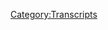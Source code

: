 {{DEFAULTSORT:
    #_TRANSCRIPT_0522:January 14-17, 2021
}}{{Transcript
    | title         = [[522: January 14-17, 2021]]
    | caption       = [https://knowledgefight.libsyn.com/522-january-14-17-2021 Listen to this episode on Libsyn]
    | episodeNumber = [[522: January 14-17, 2021|522]]
    | length        = 02:20:48
}}

{{MessageBox
    | header     = Warning: Bot Generated Content
    | text       = This transcript was automatically generated by transcription software and likely contains many mistakes and misattributions. Please check the audio for definitive quotes, attribution, and context.
    | image      = N3yvass4myg91.webp
    | imagewidth = 50px
    | id         = warning
}}

{{TranscriptBlock
    | name      = Unknown Speaker
    | timestamp = 00:00:00.000
    | text      = N-N-N-N-N-N-N-Knowledge Fight
}}

{{TranscriptBlock
    | name      = Unknown Speaker
    | timestamp = 00:00:13.000
    | text      = Dan and Jordan, I am sweating.
}}

{{TranscriptBlock
    | name      = Unknown Speaker
    | timestamp = 00:00:18.000
    | text      = knowledgefight.com
}}

{{TranscriptBlock
    | name      = Unknown Speaker
    | timestamp = 00:00:20.000
    | text      = It's time to pray.
}}

{{TranscriptBlock
    | name      = Unknown Speaker
    | timestamp = 00:00:21.000
    | text      = I have great respect for knowledge fight.
}}

{{TranscriptBlock
    | name      = Unknown Speaker
    | timestamp = 00:00:24.000
    | text      = Knowledge fight.
}}

{{TranscriptBlock
    | name      = Unknown Speaker
    | timestamp = 00:00:25.000
    | text      = I'm sick of them posing as if they're the good guys, saying,
}}

{{TranscriptBlock
    | name      = Unknown Speaker
    | timestamp = 00:00:28.000
    | text      = We are the bad guys. Knowledge Fight.
}}

{{TranscriptBlock
    | name      = Unknown Speaker
    | timestamp = 00:00:30.000
    | text      = Dan and Jordan, Knowledge Fight.
}}

{{TranscriptBlock
    | name      = Unknown Speaker
    | timestamp = 00:00:32.000
    | text      = Rattle her, rattle her, rattle her.
}}

{{TranscriptBlock
    | name      = Unknown Speaker
    | timestamp = 00:00:35.000
    | text      = I need, I need money.
}}

{{TranscriptBlock
    | name      = Unknown Speaker
    | timestamp = 00:00:37.000
    | text      = Rattle her, rattle her, rattle her.
}}

{{TranscriptBlock
    | name      = Unknown Speaker
    | timestamp = 00:00:39.000
    | text      = Andy and Kansas, Andy and, Andy and,
}}

{{TranscriptBlock
    | name      = Unknown Speaker
    | timestamp = 00:00:42.000
    | text      = Stop it, Andy and, Andy and, Andy and, Andy and, Andy and,
}}

{{TranscriptBlock
    | name      = Unknown Speaker
    | timestamp = 00:00:46.000
    | text      = It's time to pray.
}}

{{TranscriptBlock
    | name      = Unknown Speaker
    | timestamp = 00:00:47.000
    | text      = Andy and Kansas, you're on the air, thanks for holding.
}}

{{TranscriptBlock
    | name      = Unknown Speaker
    | timestamp = 00:00:49.000
    | text      = Hello Alex, I'm a first time caller, I'm a huge fan.
}}

{{TranscriptBlock
    | name      = Unknown Speaker
    | timestamp = 00:00:52.000
    | text      = I love your work.
}}

{{TranscriptBlock
    | name      = Unknown Speaker
    | timestamp = 00:00:53.000
    | text      = Knowledge Fight.
}}

{{TranscriptBlock
    | name      = Unknown Speaker
    | timestamp = 00:00:55.000
    | text      = knowledgefight.com
}}

{{TranscriptBlock
    | name      = Unknown Speaker
    | timestamp = 00:00:58.000
    | text      = I love you.
}}

{{TranscriptBlock
    | name      = Unknown Speaker
    | timestamp = 00:00:59.000
    | text      = Hey everybody, welcome back to Knowledge Fight, I'm Dan.
}}

{{TranscriptBlock
    | name      = Unknown Speaker
    | timestamp = 00:01:01.000
    | text      = I'm Jordan.
}}

{{TranscriptBlock
    | name      = Unknown Speaker
    | timestamp = 00:01:02.000
    | text      = We're a couple dudes, like to sit around, drink novelty beverages,
}}

{{TranscriptBlock
    | name      = Unknown Speaker
    | timestamp = 00:01:04.000
    | text      = and talk a little bit about Alex Jones.
}}

{{TranscriptBlock
    | name      = Unknown Speaker
    | timestamp = 00:01:06.000
    | text      = Oh, indeed we are Dan.
}}

{{TranscriptBlock
    | name      = Unknown Speaker
    | timestamp = 00:01:07.000
    | text      = Jordan.
}}

{{TranscriptBlock
    | name      = Unknown Speaker
    | timestamp = 00:01:08.000
    | text      = Dan.
}}

{{TranscriptBlock
    | name      = Unknown Speaker
    | timestamp = 00:01:09.000
    | text      = Jordan.
}}

{{TranscriptBlock
    | name      = Unknown Speaker
    | timestamp = 00:01:10.000
    | text      = I have a quick question for you.
}}

{{TranscriptBlock
    | name      = Unknown Speaker
    | timestamp = 00:01:11.000
    | text      = What's up?
}}

{{TranscriptBlock
    | name      = Unknown Speaker
    | timestamp = 00:01:12.000
    | text      = What's your bright spot today?
}}

{{TranscriptBlock
    | name      = Unknown Speaker
    | timestamp = 00:01:13.000
    | text      = My bright spot today, Jordan, is, so I mentioned not too long ago,
}}

{{TranscriptBlock
    | name      = Unknown Speaker
    | timestamp = 00:01:16.000
    | text      = a little while back, Policy Wonk Lisa signed us up for the
}}

{{TranscriptBlock
    | name      = Unknown Speaker
    | timestamp = 00:01:20.000
    | text      = Hot Sauce of the Month Club.
}}

{{TranscriptBlock
    | name      = Unknown Speaker
    | timestamp = 00:01:21.000
    | text      = Indeed.
}}

{{TranscriptBlock
    | name      = Unknown Speaker
    | timestamp = 00:01:22.000
    | text      = And I got the second installment of the Hot Sauce of the Month Club.
}}

{{TranscriptBlock
    | name      = Unknown Speaker
    | timestamp = 00:01:25.000
    | text      = I like it.
}}

{{TranscriptBlock
    | name      = Unknown Speaker
    | timestamp = 00:01:26.000
    | text      = And I think, I think it's called FYM Sauce.
}}

{{TranscriptBlock
    | name      = Unknown Speaker
    | timestamp = 00:01:28.000
    | text      = Okay.
}}

{{TranscriptBlock
    | name      = Unknown Speaker
    | timestamp = 00:01:29.000
    | text      = I don't know what it stands for.
}}

{{TranscriptBlock
    | name      = Unknown Speaker
    | timestamp = 00:01:30.000
    | text      = Fuck your mother.
}}

{{TranscriptBlock
    | name      = Unknown Speaker
    | timestamp = 00:01:31.000
    | text      = Or, uh, fuck your mouth, something.
}}

{{TranscriptBlock
    | name      = Unknown Speaker
    | timestamp = 00:01:33.000
    | text      = Yeah, I hope it's not that, that's creepier.
}}

{{TranscriptBlock
    | name      = Unknown Speaker
    | timestamp = 00:01:35.000
    | text      = Well, I mean, it's, you're putting spicy things in your mouth.
}}

{{TranscriptBlock
    | name      = Unknown Speaker
    | timestamp = 00:01:38.000
    | text      = I understand that, but somehow it's just, unfortunate.
}}

{{TranscriptBlock
    | name      = Unknown Speaker
    | timestamp = 00:01:40.000
    | text      = I don't mean, I mean fuck your mouth and like fuck your feelings.
}}

{{TranscriptBlock
    | name      = Unknown Speaker
    | timestamp = 00:01:42.000
    | text      = I understand that.
}}

{{TranscriptBlock
    | name      = Unknown Speaker
    | timestamp = 00:01:43.000
    | text      = Forget about your mouth.
}}

{{TranscriptBlock
    | name      = Unknown Speaker
    | timestamp = 00:01:44.000
    | text      = Well, I mean, you can say that a lot of different ways.
}}

{{TranscriptBlock
    | name      = Unknown Speaker
    | timestamp = 00:01:46.000
    | text      = Sure.
}}

{{TranscriptBlock
    | name      = Unknown Speaker
    | timestamp = 00:01:47.000
    | text      = Um, it's very challenging, the sauce.
}}

{{TranscriptBlock
    | name      = Unknown Speaker
    | timestamp = 00:01:50.000
    | text      = It's, it, I had some on some chicken nuggets last night.
}}

{{TranscriptBlock
    | name      = Unknown Speaker
    | timestamp = 00:01:54.000
    | text      = Would you say it's a real motherfucker?
}}

{{TranscriptBlock
    | name      = Unknown Speaker
    | timestamp = 00:01:55.000
    | text      = Yes.
}}

{{TranscriptBlock
    | name      = Unknown Speaker
    | timestamp = 00:01:56.000
    | text      = Okay.
}}

{{TranscriptBlock
    | name      = Unknown Speaker
    | timestamp = 00:01:57.000
    | text      = Yes, it definitely is.
}}

{{TranscriptBlock
    | name      = Unknown Speaker
    | timestamp = 00:01:58.000
    | text      = I, I tossed the nuggets in the sauce.
}}

{{TranscriptBlock
    | name      = Unknown Speaker
    | timestamp = 00:02:00.000
    | text      = Uh huh.
}}

{{TranscriptBlock
    | name      = Unknown Speaker
    | timestamp = 00:02:01.000
    | text      = And for a good couple hours afterwards, I was sort of like, oh Nelly.
}}

{{TranscriptBlock
    | name      = Unknown Speaker
    | timestamp = 00:02:06.000
    | text      = Oh boy.
}}

{{TranscriptBlock
    | name      = Unknown Speaker
    | timestamp = 00:02:07.000
    | text      = Oh, sweating from the face a good bit.
}}

{{TranscriptBlock
    | name      = Unknown Speaker
    | timestamp = 00:02:09.000
    | text      = Yeah, yeah, yeah.
}}

{{TranscriptBlock
    | name      = Unknown Speaker
    | timestamp = 00:02:10.000
    | text      = Took me for a ride.
}}

{{TranscriptBlock
    | name      = Unknown Speaker
    | timestamp = 00:02:11.000
    | text      = I really enjoyed it.
}}

{{TranscriptBlock
    | name      = Unknown Speaker
    | timestamp = 00:02:12.000
    | text      = Although stomach, stomach had some.
}}

{{TranscriptBlock
    | name      = Unknown Speaker
    | timestamp = 00:02:15.000
    | text      = All those, all those noises that you made are, do not denote a joyful ride.
}}

{{TranscriptBlock
    | name      = Unknown Speaker
    | timestamp = 00:02:19.000
    | text      = No, generally not, but I enjoyed it.
}}

{{TranscriptBlock
    | name      = Unknown Speaker
    | timestamp = 00:02:22.000
    | text      = It's a, it was good.
}}

{{TranscriptBlock
    | name      = Unknown Speaker
    | timestamp = 00:02:23.000
    | text      = It was good.
}}

{{TranscriptBlock
    | name      = Unknown Speaker
    | timestamp = 00:02:24.000
    | text      = The first month was really, it was good.
}}

{{TranscriptBlock
    | name      = Unknown Speaker
    | timestamp = 00:02:25.000
    | text      = It was hot, but it was, it wasn't like, it wasn't a trial.
}}

{{TranscriptBlock
    | name      = Unknown Speaker
    | timestamp = 00:02:30.000
    | text      = Sure, sure, sure.
}}

{{TranscriptBlock
    | name      = Unknown Speaker
    | timestamp = 00:02:32.000
    | text      = Kafka had nothing to do with it.
}}

{{TranscriptBlock
    | name      = Unknown Speaker
    | timestamp = 00:02:34.000
    | text      = Yeah.
}}

{{TranscriptBlock
    | name      = Unknown Speaker
    | timestamp = 00:02:35.000
    | text      = This came fast.
}}

{{TranscriptBlock
    | name      = Unknown Speaker
    | timestamp = 00:02:36.000
    | text      = It ramped up really fast and it creeped on you too.
}}

{{TranscriptBlock
    | name      = Unknown Speaker
    | timestamp = 00:02:40.000
    | text      = I see.
}}

{{TranscriptBlock
    | name      = Unknown Speaker
    | timestamp = 00:02:41.000
    | text      = Good, good stuff.
}}

{{TranscriptBlock
    | name      = Unknown Speaker
    | timestamp = 00:02:42.000
    | text      = I believe you.
}}

{{TranscriptBlock
    | name      = Unknown Speaker
    | timestamp = 00:02:43.000
    | text      = I'm ready for month three already.
}}

{{TranscriptBlock
    | name      = Unknown Speaker
    | timestamp = 00:02:44.000
    | text      = Yes, I believe you.
}}

{{TranscriptBlock
    | name      = Unknown Speaker
    | timestamp = 00:02:45.000
    | text      = What about you?
}}

{{TranscriptBlock
    | name      = Unknown Speaker
    | timestamp = 00:02:46.000
    | text      = Uh, uh, Dan, my, my bright spot is I, uh, I finally got my equipment worked out.
}}

{{TranscriptBlock
    | name      = Unknown Speaker
    | timestamp = 00:02:51.000
    | text      = I finally got it all set up and I did a little bit of streaming today.
}}

{{TranscriptBlock
    | name      = Unknown Speaker
    | timestamp = 00:02:55.000
    | text      = Video games streaming.
}}

{{TranscriptBlock
    | name      = Unknown Speaker
    | timestamp = 00:02:56.000
    | text      = I did a little bit of video games streaming.
}}

{{TranscriptBlock
    | name      = Unknown Speaker
    | timestamp = 00:02:57.000
    | text      = Congratulations, over on Twitch.
}}

{{TranscriptBlock
    | name      = Unknown Speaker
    | timestamp = 00:02:58.000
    | text      = Played, uh, Final Fantasy 7, the remake.
}}

{{TranscriptBlock
    | name      = Unknown Speaker
    | timestamp = 00:03:01.000
    | text      = Awesome.
}}

{{TranscriptBlock
    | name      = Unknown Speaker
    | timestamp = 00:03:02.000
    | text      = My plan is I've decided to riff the, the whole game.
}}

{{TranscriptBlock
    | name      = Unknown Speaker
    | timestamp = 00:03:05.000
    | text      = Yeah.
}}

{{TranscriptBlock
    | name      = Unknown Speaker
    | timestamp = 00:03:06.000
    | text      = Like MST3K, but for Final Fantasy 7.
}}

{{TranscriptBlock
    | name      = Unknown Speaker
    | timestamp = 00:03:09.000
    | text      = That sounds fun.
}}

{{TranscriptBlock
    | name      = Unknown Speaker
    | timestamp = 00:03:10.000
    | text      = That's my plan.
}}

{{TranscriptBlock
    | name      = Unknown Speaker
    | timestamp = 00:03:11.000
    | text      = Very difficult.
}}

{{TranscriptBlock
    | name      = Unknown Speaker
    | timestamp = 00:03:12.000
    | text      = I mean, paying attention to playing and trying to talk at the same time.
}}

{{TranscriptBlock
    | name      = Unknown Speaker
    | timestamp = 00:03:14.000
    | text      = It's very hard.
}}

{{TranscriptBlock
    | name      = Unknown Speaker
    | timestamp = 00:03:15.000
    | text      = I think it's a, I think it's an acquired skill too.
}}

{{TranscriptBlock
    | name      = Unknown Speaker
    | timestamp = 00:03:17.000
    | text      = You get better at it as you go along.
}}

{{TranscriptBlock
    | name      = Unknown Speaker
    | timestamp = 00:03:19.000
    | text      = Yeah, I enjoyed it.
}}

{{TranscriptBlock
    | name      = Unknown Speaker
    | timestamp = 00:03:20.000
    | text      = It was, uh, it was good times.
}}

{{TranscriptBlock
    | name      = Unknown Speaker
    | timestamp = 00:03:21.000
    | text      = Good times.
}}

{{TranscriptBlock
    | name      = Unknown Speaker
    | timestamp = 00:03:22.000
    | text      = Well, I was, I look forward to joining you at some point while you do these video game
}}

{{TranscriptBlock
    | name      = Unknown Speaker
    | timestamp = 00:03:27.000
    | text      = streams.
}}

{{TranscriptBlock
    | name      = Unknown Speaker
    | timestamp = 00:03:28.000
    | text      = Oh, indeed you will.
}}

{{TranscriptBlock
    | name      = Unknown Speaker
    | timestamp = 00:03:29.000
    | text      = And make fun of your terrible play.
}}

{{TranscriptBlock
    | name      = Unknown Speaker
    | timestamp = 00:03:30.000
    | text      = I can't wait.
}}

{{TranscriptBlock
    | name      = Unknown Speaker
    | timestamp = 00:03:31.000
    | text      = It'll be great.
}}

{{TranscriptBlock
    | name      = Unknown Speaker
    | timestamp = 00:03:32.000
    | text      = Oh, look at you.
}}

{{TranscriptBlock
    | name      = Unknown Speaker
    | timestamp = 00:03:33.000
    | text      = It's, uh, yeah.
}}

{{TranscriptBlock
    | name      = Unknown Speaker
    | timestamp = 00:03:34.000
    | text      = Using that materia.
}}

{{TranscriptBlock
    | name      = Unknown Speaker
    | timestamp = 00:03:35.000
    | text      = I, I realize that, uh, just randomly saying I'm going to start at 2 central on a, on a
}}

{{TranscriptBlock
    | name      = Unknown Speaker
    | timestamp = 00:03:40.000
    | text      = day, but, but it's like I finally got everything worked out so that it would work.
}}

{{TranscriptBlock
    | name      = Unknown Speaker
    | timestamp = 00:03:44.000
    | text      = And you know me, I don't do well with like delay.
}}

{{TranscriptBlock
    | name      = Unknown Speaker
    | timestamp = 00:03:46.000
    | text      = Oh, we're going to start doing that now.
}}

{{TranscriptBlock
    | name      = Unknown Speaker
    | timestamp = 00:03:48.000
    | text      = I was like, now begin it.
}}

{{TranscriptBlock
    | name      = Unknown Speaker
    | timestamp = 00:03:50.000
    | text      = I'm releasing my book.
}}

{{TranscriptBlock
    | name      = Unknown Speaker
    | timestamp = 00:03:51.000
    | text      = I don't give a shit.
}}

{{TranscriptBlock
    | name      = Unknown Speaker
    | timestamp = 00:03:52.000
    | text      = Yeah.
}}

{{TranscriptBlock
    | name      = Unknown Speaker
    | timestamp = 00:03:53.000
    | text      = Yeah.
}}

{{TranscriptBlock
    | name      = Unknown Speaker
    | timestamp = 00:03:54.000
    | text      = And I don't think there's a problem with that.
}}

{{TranscriptBlock
    | name      = Unknown Speaker
    | timestamp = 00:03:55.000
    | text      = You'll work out a schedule eventually.
}}

{{TranscriptBlock
    | name      = Unknown Speaker
    | timestamp = 00:03:56.000
    | text      = Yeah, that'll be good.
}}

{{TranscriptBlock
    | name      = Unknown Speaker
    | timestamp = 00:03:57.000
    | text      = And I'm sure some people came in and enjoyed the time.
}}

{{TranscriptBlock
    | name      = Unknown Speaker
    | timestamp = 00:03:59.000
    | text      = So some walks get to hang out.
}}

{{TranscriptBlock
    | name      = Unknown Speaker
    | timestamp = 00:04:01.000
    | text      = That might be a better thing to do for a live stream.
}}

{{TranscriptBlock
    | name      = Unknown Speaker
    | timestamp = 00:04:04.000
    | text      = If anyone in our audience is interested in it, then us live streaming episodes, quite
}}

{{TranscriptBlock
    | name      = Unknown Speaker
    | timestamp = 00:04:09.000
    | text      = frankly, that might be better because you can be distracted while you're playing a video
}}

{{TranscriptBlock
    | name      = Unknown Speaker
    | timestamp = 00:04:13.000
    | text      = game.
}}

{{TranscriptBlock
    | name      = Unknown Speaker
    | timestamp = 00:04:14.000
    | text      = It's much more frustrating when I'm distracted trying to host a podcast.
}}

{{TranscriptBlock
    | name      = Unknown Speaker
    | timestamp = 00:04:17.000
    | text      = That's fair.
}}

{{TranscriptBlock
    | name      = Unknown Speaker
    | timestamp = 00:04:18.000
    | text      = That is definitely fair.
}}

{{TranscriptBlock
    | name      = Unknown Speaker
    | timestamp = 00:04:19.000
    | text      = Can't, uh, can't quite keep up with the chat.
}}

{{TranscriptBlock
    | name      = Unknown Speaker
    | timestamp = 00:04:21.000
    | text      = Yeah, no, that's a, that'd be interesting.
}}

{{TranscriptBlock
    | name      = Unknown Speaker
    | timestamp = 00:04:23.000
    | text      = I look forward to it.
}}

{{TranscriptBlock
    | name      = Unknown Speaker
    | timestamp = 00:04:25.000
    | text      = I don't know if I've completely figured out how to set it up so we can all be on there
}}

{{TranscriptBlock
    | name      = Unknown Speaker
    | timestamp = 00:04:29.000
    | text      = together without the lag screwing everything up.
}}

{{TranscriptBlock
    | name      = Unknown Speaker
    | timestamp = 00:04:32.000
    | text      = Uh, but I think I can always just come over to your house too.
}}

{{TranscriptBlock
    | name      = Unknown Speaker
    | timestamp = 00:04:36.000
    | text      = You can just come over to my house.
}}

{{TranscriptBlock
    | name      = Unknown Speaker
    | timestamp = 00:04:37.000
    | text      = That's true.
}}

{{TranscriptBlock
    | name      = Unknown Speaker
    | timestamp = 00:04:38.000
    | text      = Yeah.
}}

{{TranscriptBlock
    | name      = Unknown Speaker
    | timestamp = 00:04:39.000
    | text      = We're in a, we're in our COVID bubble.
}}

{{TranscriptBlock
    | name      = Unknown Speaker
    | timestamp = 00:04:40.000
    | text      = That's fair.
}}

{{TranscriptBlock
    | name      = Unknown Speaker
    | timestamp = 00:04:41.000
    | text      = That's fair.
}}

{{TranscriptBlock
    | name      = Unknown Speaker
    | timestamp = 00:04:42.000
    | text      = I'm a little bit cramped in my, in my tiny little room.
}}

{{TranscriptBlock
    | name      = Unknown Speaker
    | timestamp = 00:04:44.000
    | text      = That's fine.
}}

{{TranscriptBlock
    | name      = Unknown Speaker
    | timestamp = 00:04:45.000
    | text      = Um, so Jordan, today, uh, we got an interesting episode to go over.
}}

{{TranscriptBlock
    | name      = Unknown Speaker
    | timestamp = 00:04:49.000
    | text      = We're back to talking about Alex Jones after Monday's little, uh, salt break, as I've decided
}}

{{TranscriptBlock
    | name      = Unknown Speaker
    | timestamp = 00:04:54.000
    | text      = to call it.
}}

{{TranscriptBlock
    | name      = Unknown Speaker
    | timestamp = 00:04:55.000
    | text      = I don't think that's bad.
}}

{{TranscriptBlock
    | name      = Unknown Speaker
    | timestamp = 00:04:56.000
    | text      = Um, so we have to do a little bit of catch up.
}}

{{TranscriptBlock
    | name      = Unknown Speaker
    | timestamp = 00:04:58.000
    | text      = And so what we're doing today is we're going over January 14th to 17th, which is, uh, uh,
}}

{{TranscriptBlock
    | name      = Unknown Speaker
    | timestamp = 00:05:04.000
    | text      = Thursday, Friday, Saturday, and Sunday of last week, all within the year 2021.
}}

{{TranscriptBlock
    | name      = Unknown Speaker
    | timestamp = 00:05:09.000
    | text      = Blackjack!
}}

{{TranscriptBlock
    | name      = Unknown Speaker
    | timestamp = 00:05:10.000
    | text      = Blackjack, baby!
}}

{{TranscriptBlock
    | name      = Unknown Speaker
    | timestamp = 00:05:11.000
    | text      = I want to add a baby to it.
}}

{{TranscriptBlock
    | name      = Unknown Speaker
    | timestamp = 00:05:12.319
    | text      = I like it.
}}

{{TranscriptBlock
    | name      = Unknown Speaker
    | timestamp = 00:05:13.319
    | text      = I don't know.
}}

{{TranscriptBlock
    | name      = Unknown Speaker
    | timestamp = 00:05:14.319
    | text      = I feel like it's forced.
}}

{{TranscriptBlock
    | name      = Unknown Speaker
    | timestamp = 00:05:15.319
    | text      = All right.
}}

{{TranscriptBlock
    | name      = Unknown Speaker
    | timestamp = 00:05:16.319
    | text      = We'll see.
}}

{{TranscriptBlock
    | name      = Unknown Speaker
    | timestamp = 00:05:17.319
    | text      = We'll see.
}}

{{TranscriptBlock
    | name      = Unknown Speaker
    | timestamp = 00:05:18.319
    | text      = Um, so what my plan is, is to go over this period of time.
}}

{{TranscriptBlock
    | name      = Unknown Speaker
    | timestamp = 00:05:21.079
    | text      = And then for Friday's episode, we will witness the end of Trump's presidency on Alex Jones's
}}

{{TranscriptBlock
    | name      = Unknown Speaker
    | timestamp = 00:05:27.680
    | text      = show.
}}

{{TranscriptBlock
    | name      = Unknown Speaker
    | timestamp = 00:05:28.680
    | text      = Oh boy.
}}

{{TranscriptBlock
    | name      = Unknown Speaker
    | timestamp = 00:05:29.680
    | text      = So that will be, uh, you know, I mean, just the sound of silence.
}}

{{TranscriptBlock
    | name      = Unknown Speaker
    | timestamp = 00:05:35.000
    | text      = Yeah.
}}

{{TranscriptBlock
    | name      = Unknown Speaker
    | timestamp = 00:05:36.000
    | text      = Hello darkness.
}}

{{TranscriptBlock
    | name      = Unknown Speaker
    | timestamp = 00:05:37.000
    | text      = But for two to three hours, as we listen to one man lose his mind.
}}

{{TranscriptBlock
    | name      = Unknown Speaker
    | timestamp = 00:05:42.000
    | text      = That'll be fun.
}}

{{TranscriptBlock
    | name      = Unknown Speaker
    | timestamp = 00:05:43.000
    | text      = Um, so I got, uh, I got an interesting, uh, stretch here.
}}

{{TranscriptBlock
    | name      = Unknown Speaker
    | timestamp = 00:05:46.839
    | text      = There's some really, really troubling stuff.
}}

{{TranscriptBlock
    | name      = Unknown Speaker
    | timestamp = 00:05:50.120
    | text      = Some really stupid stuff.
}}

{{TranscriptBlock
    | name      = Unknown Speaker
    | timestamp = 00:05:51.439
    | text      = Sure.
}}

{{TranscriptBlock
    | name      = Unknown Speaker
    | timestamp = 00:05:52.439
    | text      = And Alex realizing that Steve Pachanik has been fucking with him for 20 years.
}}

{{TranscriptBlock
    | name      = Unknown Speaker
    | timestamp = 00:05:56.480
    | text      = Finally.
}}

{{TranscriptBlock
    | name      = Unknown Speaker
    | timestamp = 00:05:57.480
    | text      = Thank God.
}}

{{TranscriptBlock
    | name      = Unknown Speaker
    | timestamp = 00:05:58.480
    | text      = I am looking forward to the moment that I get to hear that happen.
}}

{{TranscriptBlock
    | name      = Unknown Speaker
    | timestamp = 00:06:01.839
    | text      = He has a dark moment of clarity on Saturday.
}}

{{TranscriptBlock
    | name      = Unknown Speaker
    | timestamp = 00:06:03.720
    | text      = I love it.
}}

{{TranscriptBlock
    | name      = Unknown Speaker
    | timestamp = 00:06:04.720
    | text      = Give it to me.
}}

{{TranscriptBlock
    | name      = Unknown Speaker
    | timestamp = 00:06:05.720
    | text      = I'm not going to go into business on all of this, but first Jordan, we're going to take
}}

{{TranscriptBlock
    | name      = Unknown Speaker
    | timestamp = 00:06:07.480
    | text      = a moment to say thank you to some folks who have signed up and are supporting the show.
}}

{{TranscriptBlock
    | name      = Unknown Speaker
    | timestamp = 00:06:09.839
    | text      = Oh, that's a great idea.
}}

{{TranscriptBlock
    | name      = Unknown Speaker
    | timestamp = 00:06:10.839
    | text      = So first Rory loves a low low.
}}

{{TranscriptBlock
    | name      = Unknown Speaker
    | timestamp = 00:06:13.160
    | text      = Thank you so much.
}}

{{TranscriptBlock
    | name      = Unknown Speaker
    | timestamp = 00:06:14.160
    | text      = You are now a policy wonk.
}}

{{TranscriptBlock
    | name      = Unknown Speaker
    | timestamp = 00:06:15.160
    | text      = I'm a policy wonk.
}}

{{TranscriptBlock
    | name      = Unknown Speaker
    | timestamp = 00:06:16.160
    | text      = Thank you very much.
}}

{{TranscriptBlock
    | name      = Unknown Speaker
    | timestamp = 00:06:17.160
    | text      = RLL.
}}

{{TranscriptBlock
    | name      = Unknown Speaker
    | timestamp = 00:06:18.160
    | text      = Thank you.
}}

{{TranscriptBlock
    | name      = Unknown Speaker
    | timestamp = 00:06:19.160
    | text      = Yeah.
}}

{{TranscriptBlock
    | name      = Unknown Speaker
    | timestamp = 00:06:20.160
    | text      = My, one of my aunts is a Lois.
}}

{{TranscriptBlock
    | name      = Unknown Speaker
    | timestamp = 00:06:21.160
    | text      = Lois.
}}

{{TranscriptBlock
    | name      = Unknown Speaker
    | timestamp = 00:06:22.160
    | text      = But she goes by low low.
}}

{{TranscriptBlock
    | name      = Unknown Speaker
    | timestamp = 00:06:23.160
    | text      = Oh, I like low low.
}}

{{TranscriptBlock
    | name      = Unknown Speaker
    | timestamp = 00:06:24.160
    | text      = I like low low.
}}

{{TranscriptBlock
    | name      = Unknown Speaker
    | timestamp = 00:06:25.160
    | text      = Yeah.
}}

{{TranscriptBlock
    | name      = Unknown Speaker
    | timestamp = 00:06:26.160
    | text      = It's a good name.
}}

{{TranscriptBlock
    | name      = Unknown Speaker
    | timestamp = 00:06:27.160
    | text      = Next Harold drop dead.
}}

{{TranscriptBlock
    | name      = Unknown Speaker
    | timestamp = 00:06:28.160
    | text      = Thank you so much.
}}

{{TranscriptBlock
    | name      = Unknown Speaker
    | timestamp = 00:06:29.160
    | text      = You are now a policy wonk.
}}

{{TranscriptBlock
    | name      = Unknown Speaker
    | timestamp = 00:06:30.160
    | text      = I'm a policy wonk.
}}

{{TranscriptBlock
    | name      = Unknown Speaker
    | timestamp = 00:06:31.160
    | text      = Thank you very much.
}}

{{TranscriptBlock
    | name      = Unknown Speaker
    | timestamp = 00:06:32.160
    | text      = HDD.
}}

{{TranscriptBlock
    | name      = Unknown Speaker
    | timestamp = 00:06:33.160
    | text      = Thank you.
}}

{{TranscriptBlock
    | name      = Unknown Speaker
    | timestamp = 00:06:34.160
    | text      = Anderson Intel extraordinaire.
}}

{{TranscriptBlock
    | name      = Unknown Speaker
    | timestamp = 00:06:35.920
    | text      = Thank you so much.
}}

{{TranscriptBlock
    | name      = Unknown Speaker
    | timestamp = 00:06:36.920
    | text      = You are now a policy wonk.
}}

{{TranscriptBlock
    | name      = Unknown Speaker
    | timestamp = 00:06:37.920
    | text      = I'm a policy wonk.
}}

{{TranscriptBlock
    | name      = Unknown Speaker
    | timestamp = 00:06:38.920
    | text      = Thank you very much MPIE.
}}

{{TranscriptBlock
    | name      = Unknown Speaker
    | timestamp = 00:06:41.920
    | text      = Next.
}}

{{TranscriptBlock
    | name      = Unknown Speaker
    | timestamp = 00:06:44.040
    | text      = The Hills Have Thighs.
}}

{{TranscriptBlock
    | name      = Unknown Speaker
    | timestamp = 00:06:46.160
    | text      = Thank you so much.
}}

{{TranscriptBlock
    | name      = Unknown Speaker
    | timestamp = 00:06:47.160
    | text      = You are now a policy wonk.
}}

{{TranscriptBlock
    | name      = Unknown Speaker
    | timestamp = 00:06:48.160
    | text      = I'm a policy wonk.
}}

{{TranscriptBlock
    | name      = Unknown Speaker
    | timestamp = 00:06:49.160
    | text      = Thank you very much.
}}

{{TranscriptBlock
    | name      = Unknown Speaker
    | timestamp = 00:06:50.160
    | text      = THC.
}}

{{TranscriptBlock
    | name      = Unknown Speaker
    | timestamp = 00:06:51.160
    | text      = Why is everybody doing it in acronyms?
}}

{{TranscriptBlock
    | name      = Unknown Speaker
    | timestamp = 00:06:52.160
    | text      = They requested that I say it really ominously.
}}

{{TranscriptBlock
    | name      = Unknown Speaker
    | timestamp = 00:06:54.920
    | text      = So I did my best ominous reading there.
}}

{{TranscriptBlock
    | name      = Unknown Speaker
    | timestamp = 00:06:56.639
    | text      = You did great.
}}

{{TranscriptBlock
    | name      = Unknown Speaker
    | timestamp = 00:06:57.639
    | text      = Thank you.
}}

{{TranscriptBlock
    | name      = Unknown Speaker
    | timestamp = 00:06:58.639
    | text      = Next Morrissey's finger.
}}

{{TranscriptBlock
    | name      = Unknown Speaker
    | timestamp = 00:06:59.639
    | text      = Thank you so much.
}}

{{TranscriptBlock
    | name      = Unknown Speaker
    | timestamp = 00:07:00.639
    | text      = You are now a policy wonk.
}}

{{TranscriptBlock
    | name      = Unknown Speaker
    | timestamp = 00:07:01.639
    | text      = I'm a policy wonk.
}}

{{TranscriptBlock
    | name      = Unknown Speaker
    | timestamp = 00:07:02.639
    | text      = Thank you very much Morrissey's finger.
}}

{{TranscriptBlock
    | name      = Unknown Speaker
    | timestamp = 00:07:04.120
    | text      = Thank you.
}}

{{TranscriptBlock
    | name      = Unknown Speaker
    | timestamp = 00:07:05.120
    | text      = Next Talon from Minneapolis.
}}

{{TranscriptBlock
    | name      = Unknown Speaker
    | timestamp = 00:07:06.120
    | text      = Thank you so much.
}}

{{TranscriptBlock
    | name      = Unknown Speaker
    | timestamp = 00:07:07.120
    | text      = You are now a policy wonk.
}}

{{TranscriptBlock
    | name      = Unknown Speaker
    | timestamp = 00:07:08.120
    | text      = I'm a policy wonk.
}}

{{TranscriptBlock
    | name      = Unknown Speaker
    | timestamp = 00:07:09.120
    | text      = Thanks Talon.
}}

{{TranscriptBlock
    | name      = Unknown Speaker
    | timestamp = 00:07:10.120
    | text      = Thank you.
}}

{{TranscriptBlock
    | name      = Unknown Speaker
    | timestamp = 00:07:11.120
    | text      = Then finally I'd like to say thank you to a couple of people who donated on Elevated
}}

{{TranscriptBlock
    | name      = Unknown Speaker
    | timestamp = 00:07:13.319
    | text      = Love and appreciate that very much.
}}

{{TranscriptBlock
    | name      = Unknown Speaker
    | timestamp = 00:07:15.000
    | text      = So Andy B. from Minnesota.
}}

{{TranscriptBlock
    | name      = Unknown Speaker
    | timestamp = 00:07:17.040
    | text      = Thank you so much.
}}

{{TranscriptBlock
    | name      = Unknown Speaker
    | timestamp = 00:07:18.040
    | text      = You are now a technocrat.
}}

{{TranscriptBlock
    | name      = Unknown Speaker
    | timestamp = 00:07:19.199
    | text      = And Ghost Panda of Coal Creek.
}}

{{TranscriptBlock
    | name      = Unknown Speaker
    | timestamp = 00:07:21.600
    | text      = Thank you so much.
}}

{{TranscriptBlock
    | name      = Unknown Speaker
    | timestamp = 00:07:22.600
    | text      = You are now a technocrat.
}}

{{TranscriptBlock
    | name      = Unknown Speaker
    | timestamp = 00:07:23.600
    | text      = I'm a policy wonk.
}}

{{TranscriptBlock
    | name      = Unknown Speaker
    | timestamp = 00:07:24.600
    | text      = Crikey mate.
}}

{{TranscriptBlock
    | name      = Unknown Speaker
    | timestamp = 00:07:25.600
    | text      = That's fantastic.
}}

{{TranscriptBlock
    | name      = Unknown Speaker
    | timestamp = 00:07:26.600
    | text      = Have yourself a brew.
}}

{{TranscriptBlock
    | name      = Unknown Speaker
    | timestamp = 00:07:27.600
    | text      = How's your 401k doing bro?
}}

{{TranscriptBlock
    | name      = Unknown Speaker
    | timestamp = 00:07:29.600
    | text      = We gotta go full tilt boogie on this Watson alright?
}}

{{TranscriptBlock
    | name      = Unknown Speaker
    | timestamp = 00:07:31.920
    | text      = Let's just get down to business.
}}

{{TranscriptBlock
    | name      = Unknown Speaker
    | timestamp = 00:07:33.480
    | text      = We ain't making that money off that heroin.
}}

{{TranscriptBlock
    | name      = Unknown Speaker
    | timestamp = 00:07:35.560
    | text      = Why you pimps so good?
}}

{{TranscriptBlock
    | name      = Unknown Speaker
    | timestamp = 00:07:37.480
    | text      = My neck is freakishly large.
}}

{{TranscriptBlock
    | name      = Unknown Speaker
    | timestamp = 00:07:39.120
    | text      = I declare info war on you.
}}

{{TranscriptBlock
    | name      = Unknown Speaker
    | timestamp = 00:07:41.600
    | text      = Thank you so much Andy B. up in Minnesota.
}}

{{TranscriptBlock
    | name      = Unknown Speaker
    | timestamp = 00:07:43.800
    | text      = Thank you so much to Ghost Panda of Coal Creek.
}}

{{TranscriptBlock
    | name      = Unknown Speaker
    | timestamp = 00:07:46.740
    | text      = Thank you very much to the both of you.
}}

{{TranscriptBlock
    | name      = Unknown Speaker
    | timestamp = 00:07:48.240
    | text      = Yeah!
}}

{{TranscriptBlock
    | name      = Unknown Speaker
    | timestamp = 00:07:49.240
    | text      = Is Coal Creek in Minnesota?
}}

{{TranscriptBlock
    | name      = Unknown Speaker
    | timestamp = 00:07:50.240
    | text      = Uh I don't know but it is.
}}

{{TranscriptBlock
    | name      = Unknown Speaker
    | timestamp = 00:07:51.240
    | text      = I think Minnesota has a Coal Creek.
}}

{{TranscriptBlock
    | name      = Unknown Speaker
    | timestamp = 00:07:52.240
    | text      = Minneapolis, Minnesota and Coal Creek.
}}

{{TranscriptBlock
    | name      = Unknown Speaker
    | timestamp = 00:07:54.240
    | text      = We got a lot of Minnesotans.
}}

{{TranscriptBlock
    | name      = Unknown Speaker
    | timestamp = 00:07:55.240
    | text      = We got a whole, yeah yeah yeah.
}}

{{TranscriptBlock
    | name      = Unknown Speaker
    | timestamp = 00:07:57.040
    | text      = All the Canucks that are slightly lower.
}}

{{TranscriptBlock
    | name      = Unknown Speaker
    | timestamp = 00:07:59.759
    | text      = Sure.
}}

{{TranscriptBlock
    | name      = Unknown Speaker
    | timestamp = 00:08:00.759
    | text      = That's what I'm gonna call them.
}}

{{TranscriptBlock
    | name      = Unknown Speaker
    | timestamp = 00:08:01.759
    | text      = Sure.
}}

{{TranscriptBlock
    | name      = Unknown Speaker
    | timestamp = 00:08:02.759
    | text      = All I can, the only reference I've got is I guess Prince and Ryan Sayers.
}}

{{TranscriptBlock
    | name      = Unknown Speaker
    | timestamp = 00:08:08.040
    | text      = Alright.
}}

{{TranscriptBlock
    | name      = Unknown Speaker
    | timestamp = 00:08:09.040
    | text      = Okay.
}}

{{TranscriptBlock
    | name      = Unknown Speaker
    | timestamp = 00:08:10.040
    | text      = That's all I got.
}}

{{TranscriptBlock
    | name      = Unknown Speaker
    | timestamp = 00:08:12.040
    | text      = Musical references.
}}

{{TranscriptBlock
    | name      = Unknown Speaker
    | timestamp = 00:08:13.040
    | text      = I like it.
}}

{{TranscriptBlock
    | name      = Unknown Speaker
    | timestamp = 00:08:14.040
    | text      = I think I've been to Minneapolis.
}}

{{TranscriptBlock
    | name      = Unknown Speaker
    | timestamp = 00:08:16.000
    | text      = You think you have?
}}

{{TranscriptBlock
    | name      = Unknown Speaker
    | timestamp = 00:08:17.040
    | text      = I have.
}}

{{TranscriptBlock
    | name      = Unknown Speaker
    | timestamp = 00:08:18.040
    | text      = There are so many cities in the US that I think I've been to but I'm not positive.
}}

{{TranscriptBlock
    | name      = Unknown Speaker
    | timestamp = 00:08:22.360
    | text      = I got kicked out of a billionaire's house in Minneapolis.
}}

{{TranscriptBlock
    | name      = Unknown Speaker
    | timestamp = 00:08:24.480
    | text      = Really?
}}

{{TranscriptBlock
    | name      = Unknown Speaker
    | timestamp = 00:08:25.480
    | text      = Yeah yeah yeah.
}}

{{TranscriptBlock
    | name      = Unknown Speaker
    | timestamp = 00:08:26.480
    | text      = What happened?
}}

{{TranscriptBlock
    | name      = Unknown Speaker
    | timestamp = 00:08:27.480
    | text      = I used to work for, I used to sell hearing aids and the like.
}}

{{TranscriptBlock
    | name      = Unknown Speaker
    | timestamp = 00:08:30.279
    | text      = Okay.
}}

{{TranscriptBlock
    | name      = Unknown Speaker
    | timestamp = 00:08:31.279
    | text      = And one of the owners of the biggest hearing aid cartel in the world is stationed out of
}}

{{TranscriptBlock
    | name      = Unknown Speaker
    | timestamp = 00:08:35.720
    | text      = Minneapolis.
}}

{{TranscriptBlock
    | name      = Unknown Speaker
    | timestamp = 00:08:36.720
    | text      = Was it Prince?
}}

{{TranscriptBlock
    | name      = Unknown Speaker
    | timestamp = 00:08:37.720
    | text      = Uh no.
}}

{{TranscriptBlock
    | name      = Unknown Speaker
    | timestamp = 00:08:38.720
    | text      = Oh.
}}

{{TranscriptBlock
    | name      = Unknown Speaker
    | timestamp = 00:08:39.720
    | text      = It's a guy named Rogers Nelson.
}}

{{TranscriptBlock
    | name      = Unknown Speaker
    | timestamp = 00:08:40.720
    | text      = Something.
}}

{{TranscriptBlock
    | name      = Unknown Speaker
    | timestamp = 00:08:41.720
    | text      = But the company's name is Starkey and we got invited there because my cousin has his whole
}}

{{TranscriptBlock
    | name      = Unknown Speaker
    | timestamp = 00:08:46.320
    | text      = thing and we got invited to his house as like a reward for people who sold some number of
}}

{{TranscriptBlock
    | name      = Unknown Speaker
    | timestamp = 00:08:50.360
    | text      = hearing aids and he and I got way too drunk and we were asked to leave.
}}

{{TranscriptBlock
    | name      = Unknown Speaker
    | timestamp = 00:08:53.759
    | text      = Oh wow.
}}

{{TranscriptBlock
    | name      = Unknown Speaker
    | timestamp = 00:08:54.759
    | text      = So it was nice.
}}

{{TranscriptBlock
    | name      = Unknown Speaker
    | timestamp = 00:08:55.759
    | text      = It's an experience.
}}

{{TranscriptBlock
    | name      = Unknown Speaker
    | timestamp = 00:08:56.759
    | text      = Yeah.
}}

{{TranscriptBlock
    | name      = Unknown Speaker
    | timestamp = 00:08:57.759
    | text      = I peed on his floor.
}}

{{TranscriptBlock
    | name      = Unknown Speaker
    | timestamp = 00:08:58.759
    | text      = I'm proud of myself.
}}

{{TranscriptBlock
    | name      = Unknown Speaker
    | timestamp = 00:08:59.759
    | text      = Jeez.
}}

{{TranscriptBlock
    | name      = Unknown Speaker
    | timestamp = 00:09:00.759
    | text      = Alright.
}}

{{TranscriptBlock
    | name      = Unknown Speaker
    | timestamp = 00:09:01.759
    | text      = Were you proud of yourself the next morning?
}}

{{TranscriptBlock
    | name      = Unknown Speaker
    | timestamp = 00:09:02.759
    | text      = Yes.
}}

{{TranscriptBlock
    | name      = Unknown Speaker
    | timestamp = 00:09:03.759
    | text      = Fuck that guy.
}}

{{TranscriptBlock
    | name      = Unknown Speaker
    | timestamp = 00:09:04.759
    | text      = Oh wow.
}}

{{TranscriptBlock
    | name      = Unknown Speaker
    | timestamp = 00:09:05.759
    | text      = Okay.
}}

{{TranscriptBlock
    | name      = Unknown Speaker
    | timestamp = 00:09:06.759
    | text      = You and I are different.
}}

{{TranscriptBlock
    | name      = Unknown Speaker
    | timestamp = 00:09:07.759
    | text      = Also I mean at the same time my boss at the time was my cousin so I had a little bit more
}}

{{TranscriptBlock
    | name      = Unknown Speaker
    | timestamp = 00:09:11.879
    | text      = of a.
}}

{{TranscriptBlock
    | name      = Unknown Speaker
    | timestamp = 00:09:12.879
    | text      = Little wiggle room.
}}

{{TranscriptBlock
    | name      = Unknown Speaker
    | timestamp = 00:09:13.879
    | text      = I can be on the floor of a billionaire's home.
}}

{{TranscriptBlock
    | name      = Unknown Speaker
    | timestamp = 00:09:15.600
    | text      = Yeah.
}}

{{TranscriptBlock
    | name      = Unknown Speaker
    | timestamp = 00:09:16.600
    | text      = You know.
}}

{{TranscriptBlock
    | name      = Unknown Speaker
    | timestamp = 00:09:17.600
    | text      = Yeah.
}}

{{TranscriptBlock
    | name      = Unknown Speaker
    | timestamp = 00:09:18.600
    | text      = So Jordan we're gonna start here on the 14th.
}}

{{TranscriptBlock
    | name      = Unknown Speaker
    | timestamp = 00:09:19.600
    | text      = Let's do it.
}}

{{TranscriptBlock
    | name      = Unknown Speaker
    | timestamp = 00:09:20.600
    | text      = We got some bad news to start things off.
}}

{{TranscriptBlock
    | name      = Unknown Speaker
    | timestamp = 00:09:21.600
    | text      = Alright.
}}

{{TranscriptBlock
    | name      = Unknown Speaker
    | timestamp = 00:09:22.600
    | text      = The left is on a rampage.
}}

{{TranscriptBlock
    | name      = Unknown Speaker
    | timestamp = 00:09:24.039
    | text      = Sure.
}}

{{TranscriptBlock
    | name      = Unknown Speaker
    | timestamp = 00:09:25.039
    | text      = I've been here since very early this morning.
}}

{{TranscriptBlock
    | name      = Unknown Speaker
    | timestamp = 00:09:26.600
    | text      = I've been doing a lot of research and then we had the FBI contact us just about 30 minutes
}}

{{TranscriptBlock
    | name      = Unknown Speaker
    | timestamp = 00:09:33.000
    | text      = ago and then I found out why Roger Stone is in hiding.
}}

{{TranscriptBlock
    | name      = Unknown Speaker
    | timestamp = 00:09:38.279
    | text      = It was worse than we thought.
}}

{{TranscriptBlock
    | name      = Unknown Speaker
    | timestamp = 00:09:40.179
    | text      = Somebody came to his house and then waited for his wife who was handicapped and hearing
}}

{{TranscriptBlock
    | name      = Unknown Speaker
    | timestamp = 00:09:44.259
    | text      = impaired and beat her up.
}}

{{TranscriptBlock
    | name      = Unknown Speaker
    | timestamp = 00:09:46.600
    | text      = So she's been in the hospital and they also sent somebody to Laura Loomer's house to try
}}

{{TranscriptBlock
    | name      = Unknown Speaker
    | timestamp = 00:09:50.639
    | text      = to kidnap her and so this is the Bolshevik takeover.
}}

{{TranscriptBlock
    | name      = Unknown Speaker
    | timestamp = 00:09:55.480
    | text      = You just need to understand that.
}}

{{TranscriptBlock
    | name      = Unknown Speaker
    | timestamp = 00:09:57.159
    | text      = You need to know that.
}}

{{TranscriptBlock
    | name      = Unknown Speaker
    | timestamp = 00:09:59.000
    | text      = And they are actively trying to say that we masterminded the attack at the Capitol with
}}

{{TranscriptBlock
    | name      = Unknown Speaker
    | timestamp = 00:10:03.639
    | text      = the U.S. military.
}}

{{TranscriptBlock
    | name      = Unknown Speaker
    | timestamp = 00:10:05.159
    | text      = So that's the line they're going with now.
}}

{{TranscriptBlock
    | name      = Unknown Speaker
    | timestamp = 00:10:07.360
    | text      = Haha.
}}

{{TranscriptBlock
    | name      = Unknown Speaker
    | timestamp = 00:10:08.360
    | text      = Unbelievable.
}}

{{TranscriptBlock
    | name      = Unknown Speaker
    | timestamp = 00:10:09.360
    | text      = On the 14th news that Roger Stone's wife was attacked by a leftist activist went huge all
}}

{{TranscriptBlock
    | name      = Unknown Speaker
    | timestamp = 00:10:13.960
    | text      = over the conservative media.
}}

{{TranscriptBlock
    | name      = Unknown Speaker
    | timestamp = 00:10:15.759
    | text      = Blogs ran unconfirmed articles about how they were targeted for political violence and commentators
}}

{{TranscriptBlock
    | name      = Unknown Speaker
    | timestamp = 00:10:20.360
    | text      = opined about how the mainstream media was covering it up.
}}

{{TranscriptBlock
    | name      = Unknown Speaker
    | timestamp = 00:10:23.639
    | text      = Then on the 15th there was an article in the Floridian Press that sought to clear things
}}

{{TranscriptBlock
    | name      = Unknown Speaker
    | timestamp = 00:10:27.159
    | text      = up a little bit.
}}

{{TranscriptBlock
    | name      = Unknown Speaker
    | timestamp = 00:10:28.360
    | text      = They reached out to Roger and reported quote we learned that media outlets today began
}}

{{TranscriptBlock
    | name      = Unknown Speaker
    | timestamp = 00:10:32.440
    | text      = to fudge the facts of the incident and as the story was recycled around the truth of
}}

{{TranscriptBlock
    | name      = Unknown Speaker
    | timestamp = 00:10:36.480
    | text      = what happened was distorted.
}}

{{TranscriptBlock
    | name      = Unknown Speaker
    | timestamp = 00:10:37.960
    | text      = Here we go.
}}

{{TranscriptBlock
    | name      = Unknown Speaker
    | timestamp = 00:10:38.960
    | text      = Here's the statement they published from Roger about the truth of the incident.
}}

{{TranscriptBlock
    | name      = Unknown Speaker
    | timestamp = 00:10:42.759
    | text      = Quote on December 23rd my wife Nydia and my Yorkie Mimi were attacked by a pit bull.
}}

{{TranscriptBlock
    | name      = Unknown Speaker
    | timestamp = 00:10:48.419
    | text      = Our beloved dog was badly injured requiring two surgeries and Nydia was bitten badly when
}}

{{TranscriptBlock
    | name      = Unknown Speaker
    | timestamp = 00:10:53.480
    | text      = she attempted to get between the pit bull and our baby.
}}

{{TranscriptBlock
    | name      = Unknown Speaker
    | timestamp = 00:10:56.480
    | text      = This incident was reported to both Fort Lauderdale police and Broward County Animal Control.
}}

{{TranscriptBlock
    | name      = Unknown Speaker
    | timestamp = 00:11:00.919
    | text      = Nydia sustained substantial injuries in the pit bull attack.
}}

{{TranscriptBlock
    | name      = Unknown Speaker
    | timestamp = 00:11:04.519
    | text      = Last week there was an incident in front of our home when we returned from dinner.
}}

{{TranscriptBlock
    | name      = Unknown Speaker
    | timestamp = 00:11:07.759
    | text      = A man on a bicycle recognized me and started screaming numerous political epithets which
}}

{{TranscriptBlock
    | name      = Unknown Speaker
    | timestamp = 00:11:11.840
    | text      = are not fit for a family newspaper.
}}

{{TranscriptBlock
    | name      = Unknown Speaker
    | timestamp = 00:11:14.240
    | text      = While there was a scuffle Mrs. Stone sustained no new injuries in the event.
}}

{{TranscriptBlock
    | name      = Unknown Speaker
    | timestamp = 00:11:18.480
    | text      = Reports that she was badly beaten or hospitalized are incorrect.
}}

{{TranscriptBlock
    | name      = Unknown Speaker
    | timestamp = 00:11:21.799
    | text      = This event was also accurately reported to the Fort Lauderdale police.
}}

{{TranscriptBlock
    | name      = Unknown Speaker
    | timestamp = 00:11:25.840
    | text      = Seems like Alex is kind of embellishing the story a little bit.
}}

{{TranscriptBlock
    | name      = Unknown Speaker
    | timestamp = 00:11:28.440
    | text      = Poor dog.
}}

{{TranscriptBlock
    | name      = Unknown Speaker
    | timestamp = 00:11:29.440
    | text      = He probably should have reached out to Roger for a comment considering how close the two
}}

{{TranscriptBlock
    | name      = Unknown Speaker
    | timestamp = 00:11:33.000
    | text      = of them are.
}}

{{TranscriptBlock
    | name      = Unknown Speaker
    | timestamp = 00:11:34.000
    | text      = Not answering his phone calls.
}}

{{TranscriptBlock
    | name      = Unknown Speaker
    | timestamp = 00:11:35.440
    | text      = I'm sure Roger would have been happy to clear things up so Alex wouldn't have to report
}}

{{TranscriptBlock
    | name      = Unknown Speaker
    | timestamp = 00:11:38.820
    | text      = a completely false story about Roger's wife on air.
}}

{{TranscriptBlock
    | name      = Unknown Speaker
    | timestamp = 00:11:42.000
    | text      = Not interested.
}}

{{TranscriptBlock
    | name      = Unknown Speaker
    | timestamp = 00:11:43.000
    | text      = Seems fucking disrespectful as hell.
}}

{{TranscriptBlock
    | name      = Unknown Speaker
    | timestamp = 00:11:44.879
    | text      = In answering Alex's phone calls.
}}

{{TranscriptBlock
    | name      = Unknown Speaker
    | timestamp = 00:11:47.220
    | text      = So I would say this is not good.
}}

{{TranscriptBlock
    | name      = Unknown Speaker
    | timestamp = 00:11:49.759
    | text      = And as for the story about Laura Loomer I'm gonna need to see some evidence before I even
}}

{{TranscriptBlock
    | name      = Unknown Speaker
    | timestamp = 00:11:52.779
    | text      = start caring about whatever's going on there.
}}

{{TranscriptBlock
    | name      = Unknown Speaker
    | timestamp = 00:11:55.159
    | text      = Anything that's reported about her on Infowars is an attempt at a publicity stunt until proven
}}

{{TranscriptBlock
    | name      = Unknown Speaker
    | timestamp = 00:11:59.440
    | text      = otherwise.
}}

{{TranscriptBlock
    | name      = Unknown Speaker
    | timestamp = 00:12:00.440
    | text      = Yeah all I can think is that Roger himself is on a rampage and has been dressing up like
}}

{{TranscriptBlock
    | name      = Unknown Speaker
    | timestamp = 00:12:05.000
    | text      = a pit bull.
}}

{{TranscriptBlock
    | name      = Unknown Speaker
    | timestamp = 00:12:06.000
    | text      = That's the only thing that makes sense to me.
}}

{{TranscriptBlock
    | name      = Unknown Speaker
    | timestamp = 00:12:08.879
    | text      = He's attacking people left and right dressed up like a pit bull.
}}

{{TranscriptBlock
    | name      = Unknown Speaker
    | timestamp = 00:12:11.480
    | text      = His day drinking has evolved.
}}

{{TranscriptBlock
    | name      = Unknown Speaker
    | timestamp = 00:12:14.320
    | text      = So now we get to the new framing of the storming of the Capitol back on January 6th.
}}

{{TranscriptBlock
    | name      = Unknown Speaker
    | timestamp = 00:12:21.120
    | text      = Alex has some historical parallels.
}}

{{TranscriptBlock
    | name      = Unknown Speaker
    | timestamp = 00:12:23.320
    | text      = I feel like we're on the fifth new framing of an event that doesn't need any new framing.
}}

{{TranscriptBlock
    | name      = Unknown Speaker
    | timestamp = 00:12:31.159
    | text      = We're gonna get a couple ones on this episode.
}}

{{TranscriptBlock
    | name      = Unknown Speaker
    | timestamp = 00:12:32.759
    | text      = We're gonna get a couple framings.
}}

{{TranscriptBlock
    | name      = Unknown Speaker
    | timestamp = 00:12:34.039
    | text      = This is frustrating.
}}

{{TranscriptBlock
    | name      = Unknown Speaker
    | timestamp = 00:12:35.039
    | text      = And one new patsy.
}}

{{TranscriptBlock
    | name      = Unknown Speaker
    | timestamp = 00:12:36.039
    | text      = Okay good.
}}

{{TranscriptBlock
    | name      = Unknown Speaker
    | timestamp = 00:12:37.039
    | text      = The headline of Infowars.com is confirmed January 6th capital attack was Reichstag 2.0.
}}

{{TranscriptBlock
    | name      = Unknown Speaker
    | timestamp = 00:12:44.320
    | text      = If you don't know about the Reichstag attack we're gonna be covering that when we come
}}

{{TranscriptBlock
    | name      = Unknown Speaker
    | timestamp = 00:12:51.440
    | text      = back because right in that printer snuggled in that warm printer is the little printout
}}

{{TranscriptBlock
    | name      = Unknown Speaker
    | timestamp = 00:12:58.960
    | text      = where I'm gonna read you about what happened in the Reichstag attack.
}}

{{TranscriptBlock
    | name      = Unknown Speaker
    | timestamp = 00:13:04.120
    | text      = But that's what this is.
}}

{{TranscriptBlock
    | name      = Unknown Speaker
    | timestamp = 00:13:05.419
    | text      = This is a Reichstag attack that happened right when Hitler got elected.
}}

{{TranscriptBlock
    | name      = Unknown Speaker
    | timestamp = 00:13:09.639
    | text      = He was very unpopular.
}}

{{TranscriptBlock
    | name      = Unknown Speaker
    | timestamp = 00:13:10.639
    | text      = They thought he'd stolen the election and he firebombed that bitch.
}}

{{TranscriptBlock
    | name      = Unknown Speaker
    | timestamp = 00:13:14.799
    | text      = So this isn't good.
}}

{{TranscriptBlock
    | name      = Unknown Speaker
    | timestamp = 00:13:17.000
    | text      = I like the idea that something's getting printed out.
}}

{{TranscriptBlock
    | name      = Unknown Speaker
    | timestamp = 00:13:18.919
    | text      = I'm excited to find out what that's gonna be.
}}

{{TranscriptBlock
    | name      = Unknown Speaker
    | timestamp = 00:13:20.600
    | text      = Wow they gotta print it out.
}}

{{TranscriptBlock
    | name      = Unknown Speaker
    | timestamp = 00:13:21.600
    | text      = It's got the little hooks on the edge.
}}

{{TranscriptBlock
    | name      = Unknown Speaker
    | timestamp = 00:13:23.960
    | text      = They gotta perforate the thing and tear it apart.
}}

{{TranscriptBlock
    | name      = Unknown Speaker
    | timestamp = 00:13:27.559
    | text      = Yeah.
}}

{{TranscriptBlock
    | name      = Unknown Speaker
    | timestamp = 00:13:28.559
    | text      = So Alex has a couple of details wrong about the Reichstag fire here.
}}

{{TranscriptBlock
    | name      = Unknown Speaker
    | timestamp = 00:13:32.720
    | text      = Sure.
}}

{{TranscriptBlock
    | name      = Unknown Speaker
    | timestamp = 00:13:33.720
    | text      = That's surprising.
}}

{{TranscriptBlock
    | name      = Unknown Speaker
    | timestamp = 00:13:34.720
    | text      = The most important element he's completely making up is that the fire happened after
}}

{{TranscriptBlock
    | name      = Unknown Speaker
    | timestamp = 00:13:37.600
    | text      = Hitler won an election that people thought was fraudulent.
}}

{{TranscriptBlock
    | name      = Unknown Speaker
    | timestamp = 00:13:40.559
    | text      = That's nonsense.
}}

{{TranscriptBlock
    | name      = Unknown Speaker
    | timestamp = 00:13:41.559
    | text      = Alex is saying this because he knows that his audience is gullible and if he paints
}}

{{TranscriptBlock
    | name      = Unknown Speaker
    | timestamp = 00:13:45.080
    | text      = a one-to-one comparison of Hitler and Biden it stands to scare them more and drive more
}}

{{TranscriptBlock
    | name      = Unknown Speaker
    | timestamp = 00:13:49.039
    | text      = profits to info wars.
}}

{{TranscriptBlock
    | name      = Unknown Speaker
    | timestamp = 00:13:50.879
    | text      = In reality the Reichstag fire occurred on February 27th, 1933.
}}

{{TranscriptBlock
    | name      = Unknown Speaker
    | timestamp = 00:13:55.440
    | text      = In January of that year Hitler had been appointed Chancellor of Germany's government which was
}}

{{TranscriptBlock
    | name      = Unknown Speaker
    | timestamp = 00:14:00.000
    | text      = still under the control of the country's president Paul von Hindenburg.
}}

{{TranscriptBlock
    | name      = Unknown Speaker
    | timestamp = 00:14:03.639
    | text      = The structure of the government was that the president was the elected leader of the country
}}

{{TranscriptBlock
    | name      = Unknown Speaker
    | timestamp = 00:14:07.039
    | text      = who would then appoint a chancellor who would be responsible for introducing legislation
}}

{{TranscriptBlock
    | name      = Unknown Speaker
    | timestamp = 00:14:10.740
    | text      = to members of the Reichstag who were also elected officials.
}}

{{TranscriptBlock
    | name      = Unknown Speaker
    | timestamp = 00:14:14.039
    | text      = At any point the president could dismiss his chancellor, you know, that he had control
}}

{{TranscriptBlock
    | name      = Unknown Speaker
    | timestamp = 00:14:19.679
    | text      = over that position.
}}

{{TranscriptBlock
    | name      = Unknown Speaker
    | timestamp = 00:14:20.919
    | text      = Or so he thought.
}}

{{TranscriptBlock
    | name      = Unknown Speaker
    | timestamp = 00:14:22.679
    | text      = Well, according to the Smithsonian Magazine, quote, Hindenburg reluctantly appointed Hitler
}}

{{TranscriptBlock
    | name      = Unknown Speaker
    | timestamp = 00:14:27.720
    | text      = as chancellor on the advice of Franz von Papen, a disgruntled former chancellor who believed
}}

{{TranscriptBlock
    | name      = Unknown Speaker
    | timestamp = 00:14:33.120
    | text      = the conservative bourgeois parties should ally with the Nazis to keep the communists
}}

{{TranscriptBlock
    | name      = Unknown Speaker
    | timestamp = 00:14:37.399
    | text      = out of party.
}}

{{TranscriptBlock
    | name      = Unknown Speaker
    | timestamp = 00:14:38.399
    | text      = Man, I have heard something like that so frequently in the past.
}}

{{TranscriptBlock
    | name      = Unknown Speaker
    | timestamp = 00:14:41.799
    | text      = Fear of communism leads to aligning with fascists every time.
}}

{{TranscriptBlock
    | name      = Unknown Speaker
    | timestamp = 00:14:44.240
    | text      = It does seem like it happens every time.
}}

{{TranscriptBlock
    | name      = Unknown Speaker
    | timestamp = 00:14:46.860
    | text      = The reality of the Reichstag fire is that it was an event almost certainly committed
}}

{{TranscriptBlock
    | name      = Unknown Speaker
    | timestamp = 00:14:50.480
    | text      = by the Nazis which they blamed on communists.
}}

{{TranscriptBlock
    | name      = Unknown Speaker
    | timestamp = 00:14:53.019
    | text      = This allowed Hitler to use the event as a rallying cry against the communists and as
}}

{{TranscriptBlock
    | name      = Unknown Speaker
    | timestamp = 00:14:56.620
    | text      = a justification for why the government needed to assert dictatorship level powers to crush
}}

{{TranscriptBlock
    | name      = Unknown Speaker
    | timestamp = 00:15:00.399
    | text      = the threat they posed.
}}

{{TranscriptBlock
    | name      = Unknown Speaker
    | timestamp = 00:15:01.399
    | text      = Sure.
}}

{{TranscriptBlock
    | name      = Unknown Speaker
    | timestamp = 00:15:02.399
    | text      = There's no better way to put this than this.
}}

{{TranscriptBlock
    | name      = Unknown Speaker
    | timestamp = 00:15:03.919
    | text      = What Alex is doing right now is attempting the same political maneuvering that the Nazis
}}

{{TranscriptBlock
    | name      = Unknown Speaker
    | timestamp = 00:15:07.840
    | text      = engaged in in 1933.
}}

{{TranscriptBlock
    | name      = Unknown Speaker
    | timestamp = 00:15:09.240
    | text      = Yes, correct.
}}

{{TranscriptBlock
    | name      = Unknown Speaker
    | timestamp = 00:15:10.240
    | text      = There was a terrible event that drove home the sobering reality to a large portion of
}}

{{TranscriptBlock
    | name      = Unknown Speaker
    | timestamp = 00:15:13.840
    | text      = the country, and that terrible event can be incredibly useful if you can blame it on your
}}

{{TranscriptBlock
    | name      = Unknown Speaker
    | timestamp = 00:15:17.440
    | text      = enemies.
}}

{{TranscriptBlock
    | name      = Unknown Speaker
    | timestamp = 00:15:18.679
    | text      = This is why Alex is now on air fudging details about the Reichstag fire.
}}

{{TranscriptBlock
    | name      = Unknown Speaker
    | timestamp = 00:15:22.960
    | text      = And if you did it, it is wise to blame it on your enemies, otherwise people will think
}}

{{TranscriptBlock
    | name      = Unknown Speaker
    | timestamp = 00:15:27.960
    | text      = it's your fault.
}}

{{TranscriptBlock
    | name      = Unknown Speaker
    | timestamp = 00:15:29.320
    | text      = True.
}}

{{TranscriptBlock
    | name      = Unknown Speaker
    | timestamp = 00:15:30.320
    | text      = Yeah.
}}

{{TranscriptBlock
    | name      = Unknown Speaker
    | timestamp = 00:15:31.320
    | text      = It's definitely true of the present situation.
}}

{{TranscriptBlock
    | name      = Unknown Speaker
    | timestamp = 00:15:33.240
    | text      = Yeah.
}}

{{TranscriptBlock
    | name      = Unknown Speaker
    | timestamp = 00:15:34.240
    | text      = You don't want people to think it's your fault.
}}

{{TranscriptBlock
    | name      = Unknown Speaker
    | timestamp = 00:15:35.240
    | text      = No.
}}

{{TranscriptBlock
    | name      = Unknown Speaker
    | timestamp = 00:15:36.240
    | text      = No.
}}

{{TranscriptBlock
    | name      = Unknown Speaker
    | timestamp = 00:15:37.240
    | text      = So Alex really has a bad handle on history.
}}

{{TranscriptBlock
    | name      = Unknown Speaker
    | timestamp = 00:15:39.759
    | text      = Oh yeah.
}}

{{TranscriptBlock
    | name      = Unknown Speaker
    | timestamp = 00:15:40.759
    | text      = I've heard him, I mean, like, you know, the fake quotes are one thing.
}}

{{TranscriptBlock
    | name      = Unknown Speaker
    | timestamp = 00:15:43.759
    | text      = Sure.
}}

{{TranscriptBlock
    | name      = Unknown Speaker
    | timestamp = 00:15:44.759
    | text      = But like, man, he's way out of line here.
}}

{{TranscriptBlock
    | name      = Unknown Speaker
    | timestamp = 00:15:48.519
    | text      = February 27th, 1933, from the front lines of the information war, it's Alex Jones.
}}

{{TranscriptBlock
    | name      = Unknown Speaker
    | timestamp = 00:16:04.519
    | text      = That was the date.
}}

{{TranscriptBlock
    | name      = Unknown Speaker
    | timestamp = 00:16:05.519
    | text      = February 27th, 1933.
}}

{{TranscriptBlock
    | name      = Unknown Speaker
    | timestamp = 00:16:06.519
    | text      = Adolf A. Lewis Hitler had narrowly won the presidency of Germany, but von Hindenburg
}}

{{TranscriptBlock
    | name      = Unknown Speaker
    | timestamp = 00:16:13.480
    | text      = was not stepping down as the chancellor.
}}

{{TranscriptBlock
    | name      = Unknown Speaker
    | timestamp = 00:16:17.320
    | text      = The most powerful position in the Weimar Republic.
}}

{{TranscriptBlock
    | name      = Unknown Speaker
    | timestamp = 00:16:21.320
    | text      = This is crazy not true.
}}

{{TranscriptBlock
    | name      = Unknown Speaker
    | timestamp = 00:16:24.000
    | text      = Yeah.
}}

{{TranscriptBlock
    | name      = Unknown Speaker
    | timestamp = 00:16:25.000
    | text      = Hitler had not won an election for the presidency of Germany.
}}

{{TranscriptBlock
    | name      = Unknown Speaker
    | timestamp = 00:16:27.460
    | text      = He was chancellor beginning in 1933, at which point he began maneuvering to seize more and
}}

{{TranscriptBlock
    | name      = Unknown Speaker
    | timestamp = 00:16:32.159
    | text      = more power for himself in the Nazi party, who had had a great showing in the Reichstag
}}

{{TranscriptBlock
    | name      = Unknown Speaker
    | timestamp = 00:16:36.340
    | text      = elections in the 1932 election.
}}

{{TranscriptBlock
    | name      = Unknown Speaker
    | timestamp = 00:16:39.279
    | text      = People like Nazis.
}}

{{TranscriptBlock
    | name      = Unknown Speaker
    | timestamp = 00:16:40.279
    | text      = Yeah.
}}

{{TranscriptBlock
    | name      = Unknown Speaker
    | timestamp = 00:16:41.279
    | text      = Hindenburg died in 1934, at which point Hitler dissolved the office of the presidency and
}}

{{TranscriptBlock
    | name      = Unknown Speaker
    | timestamp = 00:16:44.759
    | text      = combined its powers with that of the chancellor, essentially making himself both chancellor
}}

{{TranscriptBlock
    | name      = Unknown Speaker
    | timestamp = 00:16:48.960
    | text      = and president.
}}

{{TranscriptBlock
    | name      = Unknown Speaker
    | timestamp = 00:16:49.960
    | text      = In the 1932 election, Hindenburg had soundly defeated Hitler, but the Nazi party itself,
}}

{{TranscriptBlock
    | name      = Unknown Speaker
    | timestamp = 00:16:54.799
    | text      = like I said, had gained a large number of seats.
}}

{{TranscriptBlock
    | name      = Unknown Speaker
    | timestamp = 00:16:57.000
    | text      = The scenario that Alex is painting is 100 percent revisionist history, because he needs
}}

{{TranscriptBlock
    | name      = Unknown Speaker
    | timestamp = 00:17:00.960
    | text      = his audience to think that they're living through a direct parallel to Hitler's rise
}}

{{TranscriptBlock
    | name      = Unknown Speaker
    | timestamp = 00:17:04.519
    | text      = to power.
}}

{{TranscriptBlock
    | name      = Unknown Speaker
    | timestamp = 00:17:05.519
    | text      = Paul von Hindenburg wasn't chancellor, and there was not a contested election for president
}}

{{TranscriptBlock
    | name      = Unknown Speaker
    | timestamp = 00:17:10.039
    | text      = in the way that Alex is describing.
}}

{{TranscriptBlock
    | name      = Unknown Speaker
    | timestamp = 00:17:12.119
    | text      = This is just an idiot making stuff up because he knows his audience doesn't know any better
}}

{{TranscriptBlock
    | name      = Unknown Speaker
    | timestamp = 00:17:16.200
    | text      = and won't bother to look into it.
}}

{{TranscriptBlock
    | name      = Unknown Speaker
    | timestamp = 00:17:18.119
    | text      = Does not care either way.
}}

{{TranscriptBlock
    | name      = Unknown Speaker
    | timestamp = 00:17:19.680
    | text      = Yeah.
}}

{{TranscriptBlock
    | name      = Unknown Speaker
    | timestamp = 00:17:20.680
    | text      = This is one of the things I'd really like to drive home to anyone who may have some
}}

{{TranscriptBlock
    | name      = Unknown Speaker
    | timestamp = 00:17:23.200
    | text      = inclination to take Alex Jones seriously or think he knows what he's talking about.
}}

{{TranscriptBlock
    | name      = Unknown Speaker
    | timestamp = 00:17:27.359
    | text      = If he has this little a grasp of basic facts, like who was in what office when the Reichstag
}}

{{TranscriptBlock
    | name      = Unknown Speaker
    | timestamp = 00:17:32.720
    | text      = happened, and he's so willing to confidently assert really fundamental inaccuracies, why
}}

{{TranscriptBlock
    | name      = Unknown Speaker
    | timestamp = 00:17:37.619
    | text      = would you ever give him the benefit of the doubt with more complicated stuff?
}}

{{TranscriptBlock
    | name      = Unknown Speaker
    | timestamp = 00:17:41.279
    | text      = If he can't be bothered to understand really simple arithmetic, you shouldn't listen to
}}

{{TranscriptBlock
    | name      = Unknown Speaker
    | timestamp = 00:17:45.960
    | text      = him about geometry or algebra or trigonometry.
}}

{{TranscriptBlock
    | name      = Unknown Speaker
    | timestamp = 00:17:49.839
    | text      = He doesn't know how to add.
}}

{{TranscriptBlock
    | name      = Unknown Speaker
    | timestamp = 00:17:50.839
    | text      = No, no, no, absolutely not.
}}

{{TranscriptBlock
    | name      = Unknown Speaker
    | timestamp = 00:17:53.539
    | text      = He doesn't have a basic grasp of the fundamentals of existence.
}}

{{TranscriptBlock
    | name      = Unknown Speaker
    | timestamp = 00:17:57.519
    | text      = He doesn't know grammar.
}}

{{TranscriptBlock
    | name      = Unknown Speaker
    | timestamp = 00:17:59.119
    | text      = Don't let him tell you how to edit your paper or whatever.
}}

{{TranscriptBlock
    | name      = Unknown Speaker
    | timestamp = 00:18:01.960
    | text      = I don't know what the metaphor would be, but if you don't know the building blocks upon
}}

{{TranscriptBlock
    | name      = Unknown Speaker
    | timestamp = 00:18:06.619
    | text      = which understanding can be built, you- Right.
}}

{{TranscriptBlock
    | name      = Unknown Speaker
    | timestamp = 00:18:12.160
    | text      = I feel like one of the fundamental things that he doesn't get is that some things are
}}

{{TranscriptBlock
    | name      = Unknown Speaker
    | timestamp = 00:18:16.559
    | text      = and some things are not.
}}

{{TranscriptBlock
    | name      = Unknown Speaker
    | timestamp = 00:18:19.400
    | text      = Everything seems to be fungible there, but some things have to be and some things have
}}

{{TranscriptBlock
    | name      = Unknown Speaker
    | timestamp = 00:18:23.960
    | text      = to not be.
}}

{{TranscriptBlock
    | name      = Unknown Speaker
    | timestamp = 00:18:24.960
    | text      = And the things- They cannot just be whatever you want them
}}

{{TranscriptBlock
    | name      = Unknown Speaker
    | timestamp = 00:18:27.240
    | text      = to be.
}}

{{TranscriptBlock
    | name      = Unknown Speaker
    | timestamp = 00:18:28.240
    | text      = Right.
}}

{{TranscriptBlock
    | name      = Unknown Speaker
    | timestamp = 00:18:29.240
    | text      = And if he wants me to take it all seriously, the idea that he knows this secret information
}}

{{TranscriptBlock
    | name      = Unknown Speaker
    | timestamp = 00:18:32.880
    | text      = that Hitler was set up or all this nonsense that he throws around all the time, this revisionist
}}

{{TranscriptBlock
    | name      = Unknown Speaker
    | timestamp = 00:18:37.799
    | text      = World War II history, and he doesn't know who was in what office, that's embarrassing,
}}

{{TranscriptBlock
    | name      = Unknown Speaker
    | timestamp = 00:18:42.920
    | text      = man.
}}

{{TranscriptBlock
    | name      = Unknown Speaker
    | timestamp = 00:18:43.920
    | text      = You can't do this.
}}

{{TranscriptBlock
    | name      = Unknown Speaker
    | timestamp = 00:18:45.359
    | text      = You know what is blowing my mind, and it's just going to be so painful.
}}

{{TranscriptBlock
    | name      = Unknown Speaker
    | timestamp = 00:18:50.440
    | text      = It's going to be so painful, Dan, if you recall, oh, those early days in 2017, whenever you
}}

{{TranscriptBlock
    | name      = Unknown Speaker
    | timestamp = 00:18:56.180
    | text      = would call Trump a Nazi, and people would go, whoa, whoa, whoa, you can't just throw
}}

{{TranscriptBlock
    | name      = Unknown Speaker
    | timestamp = 00:19:02.359
    | text      = that word around.
}}

{{TranscriptBlock
    | name      = Unknown Speaker
    | timestamp = 00:19:03.980
    | text      = That's a terrible thing to do.
}}

{{TranscriptBlock
    | name      = Unknown Speaker
    | timestamp = 00:19:05.279
    | text      = It needs to be used correctly.
}}

{{TranscriptBlock
    | name      = Unknown Speaker
    | timestamp = 00:19:07.359
    | text      = And now we are about to begin a long stretch of literally everything Biden does-
}}

{{TranscriptBlock
    | name      = Unknown Speaker
    | timestamp = 00:19:12.720
    | text      = Nazi.
}}

{{TranscriptBlock
    | name      = Unknown Speaker
    | timestamp = 00:19:13.720
    | text      = Making him a Nazi.
}}

{{TranscriptBlock
    | name      = Unknown Speaker
    | timestamp = 00:19:14.720
    | text      = Yep.
}}

{{TranscriptBlock
    | name      = Unknown Speaker
    | timestamp = 00:19:15.720
    | text      = That will be screamed at us from all corners of the world, including the ones who screamed
}}

{{TranscriptBlock
    | name      = Unknown Speaker
    | timestamp = 00:19:20.859
    | text      = at us to not call Trump a Nazi.
}}

{{TranscriptBlock
    | name      = Unknown Speaker
    | timestamp = 00:19:22.400
    | text      = I would say almost exclusively from those corners.
}}

{{TranscriptBlock
    | name      = Unknown Speaker
    | timestamp = 00:19:24.720
    | text      = Oh, yeah, yeah, yeah.
}}

{{TranscriptBlock
    | name      = Unknown Speaker
    | timestamp = 00:19:26.319
    | text      = But if they come from Alex, one of the good things you can always fall back on is he knows
}}

{{TranscriptBlock
    | name      = Unknown Speaker
    | timestamp = 00:19:30.839
    | text      = literally nothing about World War II history.
}}

{{TranscriptBlock
    | name      = Unknown Speaker
    | timestamp = 00:19:33.319
    | text      = That's fair.
}}

{{TranscriptBlock
    | name      = Unknown Speaker
    | timestamp = 00:19:34.319
    | text      = But days after the election that Hitler won by a very slight margin, fire bombs hit the
}}

{{TranscriptBlock
    | name      = Unknown Speaker
    | timestamp = 00:19:41.160
    | text      = Capitol and was blamed on his enemies, the communists.
}}

{{TranscriptBlock
    | name      = Unknown Speaker
    | timestamp = 00:19:46.720
    | text      = At least he's not pretending it wasn't the communists who got blamed.
}}

{{TranscriptBlock
    | name      = Unknown Speaker
    | timestamp = 00:19:50.039
    | text      = Yeah, that's nice.
}}

{{TranscriptBlock
    | name      = Unknown Speaker
    | timestamp = 00:19:51.039
    | text      = Yeah, it's almost like he's trying real hard to thread the line where he's like, the Nazis
}}

{{TranscriptBlock
    | name      = Unknown Speaker
    | timestamp = 00:19:55.140
    | text      = were the good guys here.
}}

{{TranscriptBlock
    | name      = Unknown Speaker
    | timestamp = 00:19:56.279
    | text      = Oh, so what's he saying?
}}

{{TranscriptBlock
    | name      = Unknown Speaker
    | timestamp = 00:19:57.279
    | text      = The election days, what is he saying?
}}

{{TranscriptBlock
    | name      = Unknown Speaker
    | timestamp = 00:19:58.839
    | text      = The election prior to the Reichstag fire was in April 1932, about a year prior to the fire.
}}

{{TranscriptBlock
    | name      = Unknown Speaker
    | timestamp = 00:20:04.480
    | text      = 360, 330 days prior after the, yeah.
}}

{{TranscriptBlock
    | name      = Unknown Speaker
    | timestamp = 00:20:09.000
    | text      = There was an election for Reichstag members scheduled for six days after the fire, but
}}

{{TranscriptBlock
    | name      = Unknown Speaker
    | timestamp = 00:20:12.599
    | text      = that's the opposite of what Alex is describing.
}}

{{TranscriptBlock
    | name      = Unknown Speaker
    | timestamp = 00:20:15.359
    | text      = Alex either knows nothing about World War II history and is pretending he does in order
}}

{{TranscriptBlock
    | name      = Unknown Speaker
    | timestamp = 00:20:18.799
    | text      = to scare his audience, or he does know what the reality is and he's willfully lying to
}}

{{TranscriptBlock
    | name      = Unknown Speaker
    | timestamp = 00:20:23.640
    | text      = them in order to make it more closely match this scenario also to scare them.
}}

{{TranscriptBlock
    | name      = Unknown Speaker
    | timestamp = 00:20:27.400
    | text      = You betcha.
}}

{{TranscriptBlock
    | name      = Unknown Speaker
    | timestamp = 00:20:28.400
    | text      = You really should stop.
}}

{{TranscriptBlock
    | name      = Unknown Speaker
    | timestamp = 00:20:29.720
    | text      = This is pretty bad.
}}

{{TranscriptBlock
    | name      = Unknown Speaker
    | timestamp = 00:20:30.720
    | text      = It's bad.
}}

{{TranscriptBlock
    | name      = Unknown Speaker
    | timestamp = 00:20:31.720
    | text      = It's real bad.
}}

{{TranscriptBlock
    | name      = Unknown Speaker
    | timestamp = 00:20:32.720
    | text      = Congratulations though, Alex.
}}

{{TranscriptBlock
    | name      = Unknown Speaker
    | timestamp = 00:20:33.720
    | text      = You have a real depth of, remember when you said you read a hundred books on World War
}}

{{TranscriptBlock
    | name      = Unknown Speaker
    | timestamp = 00:20:36.440
    | text      = II?
}}

{{TranscriptBlock
    | name      = Unknown Speaker
    | timestamp = 00:20:37.440
    | text      = A thousand books on World War II?
}}

{{TranscriptBlock
    | name      = Unknown Speaker
    | timestamp = 00:20:38.440
    | text      = Are there any Nazis in the United States willing to sue on behalf of the Nazi party for Alex's
}}

{{TranscriptBlock
    | name      = Unknown Speaker
    | timestamp = 00:20:45.440
    | text      = bad portrayal of them?
}}

{{TranscriptBlock
    | name      = Unknown Speaker
    | timestamp = 00:20:47.720
    | text      = I mean, it's just-
}}

{{TranscriptBlock
    | name      = Unknown Speaker
    | timestamp = 00:20:48.960
    | text      = Slander, sir.
}}

{{TranscriptBlock
    | name      = Unknown Speaker
    | timestamp = 00:20:49.960
    | text      = Yeah.
}}

{{TranscriptBlock
    | name      = Unknown Speaker
    | timestamp = 00:20:50.960
    | text      = Slander.
}}

{{TranscriptBlock
    | name      = Unknown Speaker
    | timestamp = 00:20:51.960
    | text      = I mean, there's things that are interpretation and there are things that are like, what was,
}}

{{TranscriptBlock
    | name      = Unknown Speaker
    | timestamp = 00:20:57.519
    | text      = who was where?
}}

{{TranscriptBlock
    | name      = Unknown Speaker
    | timestamp = 00:20:59.400
    | text      = What power alignment-
}}

{{TranscriptBlock
    | name      = Unknown Speaker
    | timestamp = 00:21:00.400
    | text      = Yeah, that's what I'm saying.
}}

{{TranscriptBlock
    | name      = Unknown Speaker
    | timestamp = 00:21:02.480
    | text      = Some things are and some things are not.
}}

{{TranscriptBlock
    | name      = Unknown Speaker
    | timestamp = 00:21:04.920
    | text      = You can't just say that that's how-
}}

{{TranscriptBlock
    | name      = Unknown Speaker
    | timestamp = 00:21:07.200
    | text      = It's staggering to me.
}}

{{TranscriptBlock
    | name      = Unknown Speaker
    | timestamp = 00:21:09.160
    | text      = It's embarrassing for Alex and he never has to pay any consequences, even in terms of
}}

{{TranscriptBlock
    | name      = Unknown Speaker
    | timestamp = 00:21:13.680
    | text      = embarrassment for not knowing any of this shit.
}}

{{TranscriptBlock
    | name      = Unknown Speaker
    | timestamp = 00:21:17.039
    | text      = Yeah, and the people who believe him are so, so sad.
}}

{{TranscriptBlock
    | name      = Unknown Speaker
    | timestamp = 00:21:21.319
    | text      = So Alex mentioned earlier that the FBI called him.
}}

{{TranscriptBlock
    | name      = Unknown Speaker
    | timestamp = 00:21:25.599
    | text      = Yeah, we might learn a little bit more about that.
}}

{{TranscriptBlock
    | name      = Unknown Speaker
    | timestamp = 00:21:28.039
    | text      = Man, wow, I've hit Twilight Zone, Twilight Zone.
}}

{{TranscriptBlock
    | name      = Unknown Speaker
    | timestamp = 00:21:31.839
    | text      = Like in the world of Twilight Zone, for something to be even weirder, like imagine what people
}}

{{TranscriptBlock
    | name      = Unknown Speaker
    | timestamp = 00:21:36.119
    | text      = in Twilight Zone, when they watch the Twilight Zone, it must be even weirder or like in the
}}

{{TranscriptBlock
    | name      = Unknown Speaker
    | timestamp = 00:21:39.720
    | text      = Twilight Zone of the Twilight Zone.
}}

{{TranscriptBlock
    | name      = Unknown Speaker
    | timestamp = 00:21:45.039
    | text      = That's just regular-
}}

{{TranscriptBlock
    | name      = Unknown Speaker
    | timestamp = 00:21:46.039
    | text      = Yeah, we'd like you to come in and talk about-
}}

{{TranscriptBlock
    | name      = Unknown Speaker
    | timestamp = 00:21:47.039
    | text      = It's a double negative.
}}

{{TranscriptBlock
    | name      = Unknown Speaker
    | timestamp = 00:21:48.039
    | text      = You don't know math, man.
}}

{{TranscriptBlock
    | name      = Unknown Speaker
    | timestamp = 00:21:49.339
    | text      = Your people in the military have quite distinguished records that work there and you notice this
}}

{{TranscriptBlock
    | name      = Unknown Speaker
    | timestamp = 00:21:53.839
    | text      = and that, yeah, we want you to know about what you know about what happened in there.
}}

{{TranscriptBlock
    | name      = Unknown Speaker
    | timestamp = 00:21:58.400
    | text      = Wow.
}}

{{TranscriptBlock
    | name      = Unknown Speaker
    | timestamp = 00:21:59.400
    | text      = Wow, ladies and gentlemen.
}}

{{TranscriptBlock
    | name      = Unknown Speaker
    | timestamp = 00:22:02.519
    | text      = I'm guessing that, first of all, you're right, the Twilight Zone and the Twilight Zone would
}}

{{TranscriptBlock
    | name      = Unknown Speaker
    | timestamp = 00:22:06.279
    | text      = be just normal life.
}}

{{TranscriptBlock
    | name      = Unknown Speaker
    | timestamp = 00:22:07.279
    | text      = Yeah, normal.
}}

{{TranscriptBlock
    | name      = Unknown Speaker
    | timestamp = 00:22:08.279
    | text      = I would assume.
}}

{{TranscriptBlock
    | name      = Unknown Speaker
    | timestamp = 00:22:09.279
    | text      = They cancel each other out.
}}

{{TranscriptBlock
    | name      = Unknown Speaker
    | timestamp = 00:22:10.279
    | text      = It's a regular zone.
}}

{{TranscriptBlock
    | name      = Unknown Speaker
    | timestamp = 00:22:11.279
    | text      = Yeah, and no one ends up getting a harsh lesson about anything.
}}

{{TranscriptBlock
    | name      = Unknown Speaker
    | timestamp = 00:22:13.799
    | text      = That would be the version of the show they watch in the Twilight Zone.
}}

{{TranscriptBlock
    | name      = Unknown Speaker
    | timestamp = 00:22:16.480
    | text      = No, in the regular-
}}

{{TranscriptBlock
    | name      = Unknown Speaker
    | timestamp = 00:22:17.480
    | text      = There's no poetic consequences for things.
}}

{{TranscriptBlock
    | name      = Unknown Speaker
    | timestamp = 00:22:19.119
    | text      = Yeah, exactly.
}}

{{TranscriptBlock
    | name      = Unknown Speaker
    | timestamp = 00:22:20.119
    | text      = It's just random like everything else.
}}

{{TranscriptBlock
    | name      = Unknown Speaker
    | timestamp = 00:22:21.119
    | text      = Yeah.
}}

{{TranscriptBlock
    | name      = Unknown Speaker
    | timestamp = 00:22:22.119
    | text      = Yeah.
}}

{{TranscriptBlock
    | name      = Unknown Speaker
    | timestamp = 00:22:23.119
    | text      = Well, I was talking about the FBI contacting him and I think I might know why that is.
}}

{{TranscriptBlock
    | name      = Unknown Speaker
    | timestamp = 00:22:26.880
    | text      = You remember that he said he had an employee who was there and got footage of the woman
}}

{{TranscriptBlock
    | name      = Unknown Speaker
    | timestamp = 00:22:30.240
    | text      = getting shot inside the Capitol?
}}

{{TranscriptBlock
    | name      = Unknown Speaker
    | timestamp = 00:22:31.680
    | text      = Maybe.
}}

{{TranscriptBlock
    | name      = Unknown Speaker
    | timestamp = 00:22:32.680
    | text      = Well, that means he had an employee who was illegally entering the Capitol.
}}

{{TranscriptBlock
    | name      = Unknown Speaker
    | timestamp = 00:22:36.319
    | text      = That sounds like something the FBI would look into.
}}

{{TranscriptBlock
    | name      = Unknown Speaker
    | timestamp = 00:22:38.680
    | text      = Alex's employee, Sam, released his raw footage of entering the Capitol building.
}}

{{TranscriptBlock
    | name      = Unknown Speaker
    | timestamp = 00:22:42.480
    | text      = I'm just going to play you the minutes where he actually walked through the doors of the
}}

{{TranscriptBlock
    | name      = Unknown Speaker
    | timestamp = 00:22:46.039
    | text      = building, thereby committing a crime, and see if you can see any reason why law enforcement
}}

{{TranscriptBlock
    | name      = Unknown Speaker
    | timestamp = 00:22:50.779
    | text      = might be interested in talking to Alex.
}}

{{TranscriptBlock
    | name      = Unknown Speaker
    | timestamp = 00:22:52.200
    | text      = Okay, I think that's a good idea.
}}

{{TranscriptBlock
    | name      = Unknown Speaker
    | timestamp = 00:22:53.200
    | text      = Come on.
}}

{{TranscriptBlock
    | name      = Unknown Speaker
    | timestamp = 00:22:54.200
    | text      = Mic down for this.
}}

{{TranscriptBlock
    | name      = Unknown Speaker
    | timestamp = 00:22:55.200
    | text      = All right.
}}

{{TranscriptBlock
    | name      = Unknown Speaker
    | timestamp = 00:22:56.200
    | text      = We have had enough.
}}

{{TranscriptBlock
    | name      = Unknown Speaker
    | timestamp = 00:22:57.200
    | text      = We're not going to take your fucking vaccines.
}}

{{TranscriptBlock
    | name      = Unknown Speaker
    | timestamp = 00:22:58.200
    | text      = We're not going to take all your bullshit.
}}

{{TranscriptBlock
    | name      = Unknown Speaker
    | timestamp = 00:23:02.200
    | text      = The people are rising up.
}}

{{TranscriptBlock
    | name      = Unknown Speaker
    | timestamp = 00:23:05.200
    | text      = To be clear, that voice is the cameraman.
}}

{{TranscriptBlock
    | name      = Unknown Speaker
    | timestamp = 00:23:08.200
    | text      = Welcome home.
}}

{{TranscriptBlock
    | name      = Unknown Speaker
    | timestamp = 00:23:10.200
    | text      = Folks, I am now on the steps of the Capitol.
}}

{{TranscriptBlock
    | name      = Unknown Speaker
    | timestamp = 00:23:14.200
    | text      = Here we go.
}}

{{TranscriptBlock
    | name      = Unknown Speaker
    | timestamp = 00:23:15.200
    | text      = Here we go.
}}

{{TranscriptBlock
    | name      = Unknown Speaker
    | timestamp = 00:23:16.200
    | text      = Having a good time.
}}

{{TranscriptBlock
    | name      = Unknown Speaker
    | timestamp = 00:23:17.200
    | text      = Having a good time.
}}

{{TranscriptBlock
    | name      = Unknown Speaker
    | timestamp = 00:23:18.200
    | text      = Everybody's having a good time.
}}

{{TranscriptBlock
    | name      = Unknown Speaker
    | timestamp = 00:23:19.200
    | text      = Look at this.
}}

{{TranscriptBlock
    | name      = Unknown Speaker
    | timestamp = 00:23:20.200
    | text      = I don't think it costs them what to do.
}}

{{TranscriptBlock
    | name      = Unknown Speaker
    | timestamp = 00:23:25.200
    | text      = This is the first time they've seen a peaceful protest succeed.
}}

{{TranscriptBlock
    | name      = Unknown Speaker
    | timestamp = 00:23:28.200
    | text      = They're dumbfounded.
}}

{{TranscriptBlock
    | name      = Unknown Speaker
    | timestamp = 00:23:29.200
    | text      = They're dumbfounded.
}}

{{TranscriptBlock
    | name      = Unknown Speaker
    | timestamp = 00:23:30.200
    | text      = Here they are.
}}

{{TranscriptBlock
    | name      = Unknown Speaker
    | timestamp = 00:23:32.200
    | text      = Here they are.
}}

{{TranscriptBlock
    | name      = Unknown Speaker
    | timestamp = 00:23:34.200
    | text      = All right.
}}

{{TranscriptBlock
    | name      = Unknown Speaker
    | timestamp = 00:23:35.200
    | text      = Folks, I don't know how I made it out of there without getting hurt, but your boy ain't hurt.
}}

{{TranscriptBlock
    | name      = Unknown Speaker
    | timestamp = 00:23:43.200
    | text      = But I got to be honest.
}}

{{TranscriptBlock
    | name      = Unknown Speaker
    | timestamp = 00:23:46.200
    | text      = This is not a peaceful protest.
}}

{{TranscriptBlock
    | name      = Unknown Speaker
    | timestamp = 00:23:48.200
    | text      = This is not a peaceful protest.
}}

{{TranscriptBlock
    | name      = Unknown Speaker
    | timestamp = 00:23:50.200
    | text      = So I just want to be accurate about that.
}}

{{TranscriptBlock
    | name      = Unknown Speaker
    | timestamp = 00:23:54.200
    | text      = But for whatever that means, you heard it.
}}

{{TranscriptBlock
    | name      = Unknown Speaker
    | timestamp = 00:23:56.200
    | text      = As I was going along, I tried to ask a few people what that's going through their mind or what they're feeling.
}}

{{TranscriptBlock
    | name      = Unknown Speaker
    | timestamp = 00:24:01.200
    | text      = I don't know what to say.
}}

{{TranscriptBlock
    | name      = Unknown Speaker
    | timestamp = 00:24:03.200
    | text      = But they've had enough.
}}

{{TranscriptBlock
    | name      = Unknown Speaker
    | timestamp = 00:24:05.200
    | text      = You heard that last gentleman?
}}

{{TranscriptBlock
    | name      = Unknown Speaker
    | timestamp = 00:24:06.200
    | text      = He feels like this is the people's house.
}}

{{TranscriptBlock
    | name      = Unknown Speaker
    | timestamp = 00:24:09.200
    | text      = And so the people want to take it back.
}}

{{TranscriptBlock
    | name      = Unknown Speaker
    | timestamp = 00:24:12.200
    | text      = See?
}}

{{TranscriptBlock
    | name      = Unknown Speaker
    | timestamp = 00:24:13.200
    | text      = So here we go.
}}

{{TranscriptBlock
    | name      = Unknown Speaker
    | timestamp = 00:24:15.200
    | text      = We got SWAT gear over there.
}}

{{TranscriptBlock
    | name      = Unknown Speaker
    | timestamp = 00:24:19.200
    | text      = Everybody in.
}}

{{TranscriptBlock
    | name      = Unknown Speaker
    | timestamp = 00:24:23.200
    | text      = Keep the line moving.
}}

{{TranscriptBlock
    | name      = Unknown Speaker
    | timestamp = 00:24:24.200
    | text      = Keep the line moving.
}}

{{TranscriptBlock
    | name      = Unknown Speaker
    | timestamp = 00:24:27.200
    | text      = All right.
}}

{{TranscriptBlock
    | name      = Unknown Speaker
    | timestamp = 00:24:29.200
    | text      = This is your boy Sam with Infowars.com.
}}

{{TranscriptBlock
    | name      = Unknown Speaker
    | timestamp = 00:24:32.200
    | text      = Support the war.
}}

{{TranscriptBlock
    | name      = Unknown Speaker
    | timestamp = 00:24:33.200
    | text      = Infowarsstore.com.
}}

{{TranscriptBlock
    | name      = Unknown Speaker
    | timestamp = 00:24:36.200
    | text      = We got sales to go.
}}

{{TranscriptBlock
    | name      = Unknown Speaker
    | timestamp = 00:24:37.200
    | text      = We got sales for days.
}}

{{TranscriptBlock
    | name      = Unknown Speaker
    | timestamp = 00:24:39.200
    | text      = Please, it's because of your support that we're able to get into things like this and show you the real news that the media won't.
}}

{{TranscriptBlock
    | name      = Unknown Speaker
    | timestamp = 00:24:48.200
    | text      = That they will spin tomorrow.
}}

{{TranscriptBlock
    | name      = Unknown Speaker
    | timestamp = 00:24:50.200
    | text      = They're going to spin it.
}}

{{TranscriptBlock
    | name      = Unknown Speaker
    | timestamp = 00:24:52.200
    | text      = But guess what?
}}

{{TranscriptBlock
    | name      = Unknown Speaker
    | timestamp = 00:24:53.200
    | text      = Guess what?
}}

{{TranscriptBlock
    | name      = Unknown Speaker
    | timestamp = 00:24:54.200
    | text      = We are in the Capitol, baby!
}}

{{TranscriptBlock
    | name      = Unknown Speaker
    | timestamp = 00:25:03.200
    | text      = He's doing a plug as he enters the Capitol.
}}

{{TranscriptBlock
    | name      = Unknown Speaker
    | timestamp = 00:25:08.200
    | text      = I just don't.
}}

{{TranscriptBlock
    | name      = Unknown Speaker
    | timestamp = 00:25:10.200
    | text      = These people need to be babysat.
}}

{{TranscriptBlock
    | name      = Unknown Speaker
    | timestamp = 00:25:12.200
    | text      = I don't even know if they need to be punished or if they need to be babysat because they clearly have no ability to process reality.
}}

{{TranscriptBlock
    | name      = Unknown Speaker
    | timestamp = 00:25:21.200
    | text      = Like none.
}}

{{TranscriptBlock
    | name      = Unknown Speaker
    | timestamp = 00:25:22.200
    | text      = It's amazing.
}}

{{TranscriptBlock
    | name      = Unknown Speaker
    | timestamp = 00:25:23.200
    | text      = Just none.
}}

{{TranscriptBlock
    | name      = Unknown Speaker
    | timestamp = 00:25:24.200
    | text      = You walked into the Capitol building doing an ad for the thing that you're not supposed to be doing.
}}

{{TranscriptBlock
    | name      = Unknown Speaker
    | timestamp = 00:25:34.200
    | text      = I'm going to add that to my quickly growing collection of things that really don't look good in hindsight.
}}

{{TranscriptBlock
    | name      = Unknown Speaker
    | timestamp = 00:25:39.200
    | text      = This is not a peaceful protest.
}}

{{TranscriptBlock
    | name      = Unknown Speaker
    | timestamp = 00:25:41.200
    | text      = This is not a peaceful protest.
}}

{{TranscriptBlock
    | name      = Unknown Speaker
    | timestamp = 00:25:43.200
    | text      = Infowars.com.
}}

{{TranscriptBlock
    | name      = Unknown Speaker
    | timestamp = 00:25:44.200
    | text      = Infowars.com.
}}

{{TranscriptBlock
    | name      = Unknown Speaker
    | timestamp = 00:25:45.200
    | text      = We're in the Capitol, baby.
}}

{{TranscriptBlock
    | name      = Unknown Speaker
    | timestamp = 00:25:47.200
    | text      = Oh, man.
}}

{{TranscriptBlock
    | name      = Unknown Speaker
    | timestamp = 00:25:48.200
    | text      = You can't really be doing this.
}}

{{TranscriptBlock
    | name      = Unknown Speaker
    | timestamp = 00:25:50.200
    | text      = I got to assume that there's a lot of people who have been arrested for breaching the Capitol.
}}

{{TranscriptBlock
    | name      = Unknown Speaker
    | timestamp = 00:25:58.200
    | text      = Even people who were just recording, people who didn't break anything.
}}

{{TranscriptBlock
    | name      = Unknown Speaker
    | timestamp = 00:26:00.200
    | text      = It's still illegal entry.
}}

{{TranscriptBlock
    | name      = Unknown Speaker
    | timestamp = 00:26:02.200
    | text      = That is true.
}}

{{TranscriptBlock
    | name      = Unknown Speaker
    | timestamp = 00:26:03.200
    | text      = I don't see why Sam wouldn't be arrested.
}}

{{TranscriptBlock
    | name      = Unknown Speaker
    | timestamp = 00:26:06.200
    | text      = Oh, well, you can't arrest him.
}}

{{TranscriptBlock
    | name      = Unknown Speaker
    | timestamp = 00:26:08.200
    | text      = He works for Infowars, the tip of the spear, and the FBI is afraid of pissing off Alex.
}}

{{TranscriptBlock
    | name      = Unknown Speaker
    | timestamp = 00:26:14.200
    | text      = I would also assume that should Sam be arrested, there might be some interesting questions about,
}}

{{TranscriptBlock
    | name      = Unknown Speaker
    | timestamp = 00:26:19.200
    | text      = Oh, you work at Infowars.
}}

{{TranscriptBlock
    | name      = Unknown Speaker
    | timestamp = 00:26:20.200
    | text      = Why did you record going in?
}}

{{TranscriptBlock
    | name      = Unknown Speaker
    | timestamp = 00:26:23.200
    | text      = Did Alex send you there on an assignment?
}}

{{TranscriptBlock
    | name      = Unknown Speaker
    | timestamp = 00:26:25.200
    | text      = Well, I can only say it's with your support that Infowars continues storming the Capitol.
}}

{{TranscriptBlock
    | name      = Unknown Speaker
    | timestamp = 00:26:34.200
    | text      = Certainly it does imply that little clip of video tends to indicate that he was there in an official capacity.
}}

{{TranscriptBlock
    | name      = Unknown Speaker
    | timestamp = 00:26:40.200
    | text      = It would suggest that, yes.
}}

{{TranscriptBlock
    | name      = Unknown Speaker
    | timestamp = 00:26:42.200
    | text      = As part of his duties while promoting Infowarsstore.com, he committed a crime.
}}

{{TranscriptBlock
    | name      = Unknown Speaker
    | timestamp = 00:26:48.200
    | text      = Yeah. Yes.
}}

{{TranscriptBlock
    | name      = Unknown Speaker
    | timestamp = 00:26:49.200
    | text      = That might be something that people would want to talk to Alex about.
}}

{{TranscriptBlock
    | name      = Unknown Speaker
    | timestamp = 00:26:52.200
    | text      = I don't know.
}}

{{TranscriptBlock
    | name      = Unknown Speaker
    | timestamp = 00:26:53.200
    | text      = We're in the looking glass here, Dan, we're in the twilight zone of the twilight zone.
}}

{{TranscriptBlock
    | name      = Unknown Speaker
    | timestamp = 00:26:56.200
    | text      = Sure.
}}

{{TranscriptBlock
    | name      = Unknown Speaker
    | timestamp = 00:26:57.200
    | text      = Yeah.
}}

{{TranscriptBlock
    | name      = Unknown Speaker
    | timestamp = 00:26:58.200
    | text      = Everything's normal.
}}

{{TranscriptBlock
    | name      = Unknown Speaker
    | timestamp = 00:26:59.200
    | text      = So anyway, Roger's wife's going through some things.
}}

{{TranscriptBlock
    | name      = Unknown Speaker
    | timestamp = 00:27:04.200
    | text      = Sure.
}}

{{TranscriptBlock
    | name      = Unknown Speaker
    | timestamp = 00:27:05.200
    | text      = This is the real world.
}}

{{TranscriptBlock
    | name      = Unknown Speaker
    | timestamp = 00:27:06.200
    | text      = You cannot make this up.
}}

{{TranscriptBlock
    | name      = Unknown Speaker
    | timestamp = 00:27:07.200
    | text      = And Roger Stone, a man ran over his wife.
}}

{{TranscriptBlock
    | name      = Unknown Speaker
    | timestamp = 00:27:14.200
    | text      = Jesus.
}}

{{TranscriptBlock
    | name      = Unknown Speaker
    | timestamp = 00:27:15.200
    | text      = And she got back up and he knocked her over again.
}}

{{TranscriptBlock
    | name      = Unknown Speaker
    | timestamp = 00:27:18.200
    | text      = And she has major, and then he knocked her over again.
}}

{{TranscriptBlock
    | name      = Unknown Speaker
    | timestamp = 00:27:20.200
    | text      = And so Roger now is going into hiding.
}}

{{TranscriptBlock
    | name      = Unknown Speaker
    | timestamp = 00:27:24.200
    | text      = This isn't a joke.
}}

{{TranscriptBlock
    | name      = Unknown Speaker
    | timestamp = 00:27:26.200
    | text      = His wife is in the hospital to have emergency surgery because a man beat his wife up.
}}

{{TranscriptBlock
    | name      = Unknown Speaker
    | timestamp = 00:27:37.200
    | text      = Just randomly in their little condo area.
}}

{{TranscriptBlock
    | name      = Unknown Speaker
    | timestamp = 00:27:39.200
    | text      = Nobody's around.
}}

{{TranscriptBlock
    | name      = Unknown Speaker
    | timestamp = 00:27:40.200
    | text      = Randomly.
}}

{{TranscriptBlock
    | name      = Unknown Speaker
    | timestamp = 00:27:41.200
    | text      = She's walking the dog.
}}

{{TranscriptBlock
    | name      = Unknown Speaker
    | timestamp = 00:27:42.200
    | text      = A dude pulls up on a bike and starts knocking him over.
}}

{{TranscriptBlock
    | name      = Unknown Speaker
    | timestamp = 00:27:43.200
    | text      = She gets up.
}}

{{TranscriptBlock
    | name      = Unknown Speaker
    | timestamp = 00:27:44.200
    | text      = He knocks her over repeatedly.
}}

{{TranscriptBlock
    | name      = Unknown Speaker
    | timestamp = 00:27:46.200
    | text      = That's the left for you folks.
}}

{{TranscriptBlock
    | name      = Unknown Speaker
    | timestamp = 00:27:47.200
    | text      = If I were Roger, I'd be pissed about this.
}}

{{TranscriptBlock
    | name      = Unknown Speaker
    | timestamp = 00:27:49.200
    | text      = Yeah.
}}

{{TranscriptBlock
    | name      = Unknown Speaker
    | timestamp = 00:27:50.200
    | text      = I'd be really not happy about Alex's behavior.
}}

{{TranscriptBlock
    | name      = Unknown Speaker
    | timestamp = 00:27:52.200
    | text      = Yeah.
}}

{{TranscriptBlock
    | name      = Unknown Speaker
    | timestamp = 00:27:53.200
    | text      = Don't fucking embellish stories about my wife in order to make people scared of the left.
}}

{{TranscriptBlock
    | name      = Unknown Speaker
    | timestamp = 00:27:57.200
    | text      = Jesus.
}}

{{TranscriptBlock
    | name      = Unknown Speaker
    | timestamp = 00:27:58.200
    | text      = You dick.
}}

{{TranscriptBlock
    | name      = Unknown Speaker
    | timestamp = 00:27:59.200
    | text      = I know that's the job.
}}

{{TranscriptBlock
    | name      = Unknown Speaker
    | timestamp = 00:28:00.200
    | text      = Yeah, yeah, yeah.
}}

{{TranscriptBlock
    | name      = Unknown Speaker
    | timestamp = 00:28:01.200
    | text      = Come on.
}}

{{TranscriptBlock
    | name      = Unknown Speaker
    | timestamp = 00:28:02.200
    | text      = I'm not saying that I hope someone screamed cut his dick off at Roger Stone, but I'm not
}}

{{TranscriptBlock
    | name      = Unknown Speaker
    | timestamp = 00:28:08.200
    | text      = not saying it did.
}}

{{TranscriptBlock
    | name      = Unknown Speaker
    | timestamp = 00:28:09.200
    | text      = So if I were Roger, I'd be mad about that.
}}

{{TranscriptBlock
    | name      = Unknown Speaker
    | timestamp = 00:28:12.200
    | text      = Yeah.
}}

{{TranscriptBlock
    | name      = Unknown Speaker
    | timestamp = 00:28:13.200
    | text      = But I'd also not be thrilled about this.
}}

{{TranscriptBlock
    | name      = Unknown Speaker
    | timestamp = 00:28:14.200
    | text      = That's where we are right now is beating up a 75-year-old or whatever she is.
}}

{{TranscriptBlock
    | name      = Unknown Speaker
    | timestamp = 00:28:18.200
    | text      = She's older than Roger.
}}

{{TranscriptBlock
    | name      = Unknown Speaker
    | timestamp = 00:28:19.200
    | text      = Look how old his wife is.
}}

{{TranscriptBlock
    | name      = Unknown Speaker
    | timestamp = 00:28:20.200
    | text      = Still looks great for 77 years.
}}

{{TranscriptBlock
    | name      = Unknown Speaker
    | timestamp = 00:28:22.200
    | text      = Oh, my God.
}}

{{TranscriptBlock
    | name      = Unknown Speaker
    | timestamp = 00:28:23.200
    | text      = His daughter's not bad looking either.
}}

{{TranscriptBlock
    | name      = Unknown Speaker
    | timestamp = 00:28:24.200
    | text      = I mean, I mean, that's like God made beautiful women.
}}

{{TranscriptBlock
    | name      = Unknown Speaker
    | timestamp = 00:28:26.200
    | text      = I'm not hitting on them.
}}

{{TranscriptBlock
    | name      = Unknown Speaker
    | timestamp = 00:28:27.200
    | text      = I'm married.
}}

{{TranscriptBlock
    | name      = Unknown Speaker
    | timestamp = 00:28:28.200
    | text      = I'm saying nice ladies.
}}

{{TranscriptBlock
    | name      = Unknown Speaker
    | timestamp = 00:28:29.200
    | text      = Wow.
}}

{{TranscriptBlock
    | name      = Unknown Speaker
    | timestamp = 00:28:30.200
    | text      = What are we doing?
}}

{{TranscriptBlock
    | name      = Unknown Speaker
    | timestamp = 00:28:31.200
    | text      = What do we got?
}}

{{TranscriptBlock
    | name      = Unknown Speaker
    | timestamp = 00:28:32.200
    | text      = Do we got to do that?
}}

{{TranscriptBlock
    | name      = Unknown Speaker
    | timestamp = 00:28:33.200
    | text      = We don't have to do these things, Alex.
}}

{{TranscriptBlock
    | name      = Unknown Speaker
    | timestamp = 00:28:36.200
    | text      = We don't have to say his daughter's hot.
}}

{{TranscriptBlock
    | name      = Unknown Speaker
    | timestamp = 00:28:39.200
    | text      = We don't.
}}

{{TranscriptBlock
    | name      = Unknown Speaker
    | timestamp = 00:28:40.200
    | text      = Well, I mean, it's it's an interesting way.
}}

{{TranscriptBlock
    | name      = Unknown Speaker
    | timestamp = 00:28:42.200
    | text      = He was trying to recover from saying that Roger's wife was hot.
}}

{{TranscriptBlock
    | name      = Unknown Speaker
    | timestamp = 00:28:45.200
    | text      = Like, oh, I'll save this by saying his daughter's hot.
}}

{{TranscriptBlock
    | name      = Unknown Speaker
    | timestamp = 00:28:47.200
    | text      = Whoa, whoa, whoa.
}}

{{TranscriptBlock
    | name      = Unknown Speaker
    | timestamp = 00:28:48.200
    | text      = Let me objectify his child instead.
}}

{{TranscriptBlock
    | name      = Unknown Speaker
    | timestamp = 00:28:50.200
    | text      = That'll make it better.
}}

{{TranscriptBlock
    | name      = Unknown Speaker
    | timestamp = 00:28:51.200
    | text      = Ah, what a good save, everybody.
}}

{{TranscriptBlock
    | name      = Unknown Speaker
    | timestamp = 00:28:54.200
    | text      = Why isn't everybody reaching up for high fives?
}}

{{TranscriptBlock
    | name      = Unknown Speaker
    | timestamp = 00:28:56.200
    | text      = I got high fives going on.
}}

{{TranscriptBlock
    | name      = Unknown Speaker
    | timestamp = 00:28:58.200
    | text      = Where's everybody else's high fives?
}}

{{TranscriptBlock
    | name      = Unknown Speaker
    | timestamp = 00:29:00.200
    | text      = So we get back now to the Reichtag fire.
}}

{{TranscriptBlock
    | name      = Unknown Speaker
    | timestamp = 00:29:04.200
    | text      = And I was so glad that this paid off because I was worried that that stuff that he was
}}

{{TranscriptBlock
    | name      = Unknown Speaker
    | timestamp = 00:29:09.200
    | text      = printing out wasn't, you know, it was going to be the opposite of Chekhov's printer
}}

{{TranscriptBlock
    | name      = Unknown Speaker
    | timestamp = 00:29:13.200
    | text      = paper, but we do find out what he had an intern print out for him.
}}

{{TranscriptBlock
    | name      = Unknown Speaker
    | timestamp = 00:29:18.200
    | text      = This is Reichstag 2.0.
}}

{{TranscriptBlock
    | name      = Unknown Speaker
    | timestamp = 00:29:20.200
    | text      = Reichstag fire.
}}

{{TranscriptBlock
    | name      = Unknown Speaker
    | timestamp = 00:29:21.200
    | text      = The Reichstag fire German.
}}

{{TranscriptBlock
    | name      = Unknown Speaker
    | timestamp = 00:29:23.200
    | text      = Fire was a arson attack on the Reichstag government building, the capital.
}}

{{TranscriptBlock
    | name      = Unknown Speaker
    | timestamp = 00:29:29.200
    | text      = Home of the German parliament in Berlin on Monday, the 27th February, 1933.
}}

{{TranscriptBlock
    | name      = Unknown Speaker
    | timestamp = 00:29:35.200
    | text      = Precisely four weeks after Adolf Hitler was sworn in as chancellor of Germany.
}}

{{TranscriptBlock
    | name      = Unknown Speaker
    | timestamp = 00:29:39.200
    | text      = Hitler's government stated that it goes on, Marinus van der Lib and all the rest of it.
}}

{{TranscriptBlock
    | name      = Unknown Speaker
    | timestamp = 00:29:45.200
    | text      = So this is the Wikipedia article about the Reichstag fire.
}}

{{TranscriptBlock
    | name      = Unknown Speaker
    | timestamp = 00:29:49.200
    | text      = Great, great.
}}

{{TranscriptBlock
    | name      = Unknown Speaker
    | timestamp = 00:29:50.200
    | text      = If you ever want to tell yourself that Alex does any work, please call this image into your mind.
}}

{{TranscriptBlock
    | name      = Unknown Speaker
    | timestamp = 00:29:54.200
    | text      = Great.
}}

{{TranscriptBlock
    | name      = Unknown Speaker
    | timestamp = 00:29:55.200
    | text      = He doesn't do shit.
}}

{{TranscriptBlock
    | name      = Unknown Speaker
    | timestamp = 00:29:56.200
    | text      = He has his interns print Wikipedia pages for him to fumble his way through blindly reading.
}}

{{TranscriptBlock
    | name      = Unknown Speaker
    | timestamp = 00:30:01.200
    | text      = When he said German of fire, that's because on the Wikipedia entry, they include the German
}}

{{TranscriptBlock
    | name      = Unknown Speaker
    | timestamp = 00:30:06.200
    | text      = word for the fire, which confused Alex while he was cold reading.
}}

{{TranscriptBlock
    | name      = Unknown Speaker
    | timestamp = 00:30:09.200
    | text      = There we go.
}}

{{TranscriptBlock
    | name      = Unknown Speaker
    | timestamp = 00:30:10.200
    | text      = This is pathetic.
}}

{{TranscriptBlock
    | name      = Unknown Speaker
    | timestamp = 00:30:11.200
    | text      = Wow.
}}

{{TranscriptBlock
    | name      = Unknown Speaker
    | timestamp = 00:30:12.200
    | text      = Anyway, more revisionist history about Hitler coming up.
}}

{{TranscriptBlock
    | name      = Unknown Speaker
    | timestamp = 00:30:15.200
    | text      = You know, it's one of those things where by having papers, you assume a legitimacy that
}}

{{TranscriptBlock
    | name      = Unknown Speaker
    | timestamp = 00:30:20.200
    | text      = somebody ostensibly from the internet doesn't have.
}}

{{TranscriptBlock
    | name      = Unknown Speaker
    | timestamp = 00:30:23.200
    | text      = Something about having physical papers suggests, look, we at least did the work, and then you
}}

{{TranscriptBlock
    | name      = Unknown Speaker
    | timestamp = 00:30:29.200
    | text      = find out they just printed out the internet, and that's ten times less interesting.
}}

{{TranscriptBlock
    | name      = Unknown Speaker
    | timestamp = 00:30:33.200
    | text      = And it's Wikipedia.
}}

{{TranscriptBlock
    | name      = Unknown Speaker
    | timestamp = 00:30:34.200
    | text      = And it's Wikipedia.
}}

{{TranscriptBlock
    | name      = Unknown Speaker
    | timestamp = 00:30:35.200
    | text      = Yeah, I mean like it's the newsmen of days of yore might have desk papers that they're
}}

{{TranscriptBlock
    | name      = Unknown Speaker
    | timestamp = 00:30:40.200
    | text      = looking at, or like you might, you know, I don't know, maybe I've only seen this in sitcoms,
}}

{{TranscriptBlock
    | name      = Unknown Speaker
    | timestamp = 00:30:45.200
    | text      = but like somebody comes running in with a piece of paper.
}}

{{TranscriptBlock
    | name      = Unknown Speaker
    | timestamp = 00:30:48.200
    | text      = Oh yeah, breaking news, sir.
}}

{{TranscriptBlock
    | name      = Unknown Speaker
    | timestamp = 00:30:49.200
    | text      = Yeah, breaking news.
}}

{{TranscriptBlock
    | name      = Unknown Speaker
    | timestamp = 00:30:50.200
    | text      = Yeah, typed up, there's transcriptions because you couldn't even do shit like that.
}}

{{TranscriptBlock
    | name      = Unknown Speaker
    | timestamp = 00:30:54.200
    | text      = You just had to read it out loud like a man.
}}

{{TranscriptBlock
    | name      = Unknown Speaker
    | timestamp = 00:30:56.200
    | text      = Yeah.
}}

{{TranscriptBlock
    | name      = Unknown Speaker
    | timestamp = 00:30:57.200
    | text      = Yeah.
}}

{{TranscriptBlock
    | name      = Unknown Speaker
    | timestamp = 00:30:58.200
    | text      = And I think Alex is trying to emulate that to give himself some kind of like the appearance
}}

{{TranscriptBlock
    | name      = Unknown Speaker
    | timestamp = 00:31:01.200
    | text      = of that, and it's just Wikipedia articles.
}}

{{TranscriptBlock
    | name      = Unknown Speaker
    | timestamp = 00:31:03.200
    | text      = Not good.
}}

{{TranscriptBlock
    | name      = Unknown Speaker
    | timestamp = 00:31:04.200
    | text      = All right, here's more bullshit.
}}

{{TranscriptBlock
    | name      = Unknown Speaker
    | timestamp = 00:31:06.200
    | text      = Hitler first only got elected president, it wasn't enough, and then there was people were
}}

{{TranscriptBlock
    | name      = Unknown Speaker
    | timestamp = 00:31:10.200
    | text      = fighting over him trying to become the Fuhrer, and have the former head of the Weimar Republic
}}

{{TranscriptBlock
    | name      = Unknown Speaker
    | timestamp = 00:31:16.200
    | text      = step down, and so they had to stage this event that came out in the Nuremberg Trials.
}}

{{TranscriptBlock
    | name      = Unknown Speaker
    | timestamp = 00:31:22.200
    | text      = Hitler was not elected president prior to the Reichstag fire.
}}

{{TranscriptBlock
    | name      = Unknown Speaker
    | timestamp = 00:31:25.200
    | text      = He'd been appointed chancellor by Hindenburg.
}}

{{TranscriptBlock
    | name      = Unknown Speaker
    | timestamp = 00:31:28.200
    | text      = The title Fuhrer didn't really even exist at the time, and I guess he was the Fuhrer
}}

{{TranscriptBlock
    | name      = Unknown Speaker
    | timestamp = 00:31:31.200
    | text      = of the Nazi party, but it wouldn't come into being like a state role until after Hindenburg's
}}

{{TranscriptBlock
    | name      = Unknown Speaker
    | timestamp = 00:31:36.200
    | text      = death, when Hitler combined the offices of president and chancellor into a new title,
}}

{{TranscriptBlock
    | name      = Unknown Speaker
    | timestamp = 00:31:40.200
    | text      = Fuhrer and Reichschansler, which eventually got shortened to Fuhrer.
}}

{{TranscriptBlock
    | name      = Unknown Speaker
    | timestamp = 00:31:44.200
    | text      = And then they got shortened to senate majority leader.
}}

{{TranscriptBlock
    | name      = Unknown Speaker
    | timestamp = 00:31:46.200
    | text      = Yeah.
}}

{{TranscriptBlock
    | name      = Unknown Speaker
    | timestamp = 00:31:47.200
    | text      = I hate to sound like a broken record here, but Alex is just making shit up about Nazi
}}

{{TranscriptBlock
    | name      = Unknown Speaker
    | timestamp = 00:31:50.200
    | text      = history for his own benefit here, and then pretending that the Nuremberg Trials back
}}

{{TranscriptBlock
    | name      = Unknown Speaker
    | timestamp = 00:31:54.200
    | text      = him up.
}}

{{TranscriptBlock
    | name      = Unknown Speaker
    | timestamp = 00:31:55.200
    | text      = The thing that I think is most transparent as an aspect is that Alex knows damn well
}}

{{TranscriptBlock
    | name      = Unknown Speaker
    | timestamp = 00:32:02.200
    | text      = in that moment, he's making this up.
}}

{{TranscriptBlock
    | name      = Unknown Speaker
    | timestamp = 00:32:05.200
    | text      = He knows he's making this up.
}}

{{TranscriptBlock
    | name      = Unknown Speaker
    | timestamp = 00:32:07.200
    | text      = That's why his citation is something like the Nuremberg Trials, which is absolutely
}}

{{TranscriptBlock
    | name      = Unknown Speaker
    | timestamp = 00:32:11.200
    | text      = useless as a reference.
}}

{{TranscriptBlock
    | name      = Unknown Speaker
    | timestamp = 00:32:12.200
    | text      = So general.
}}

{{TranscriptBlock
    | name      = Unknown Speaker
    | timestamp = 00:32:13.200
    | text      = What part of the trial?
}}

{{TranscriptBlock
    | name      = Unknown Speaker
    | timestamp = 00:32:15.200
    | text      = How many months long?
}}

{{TranscriptBlock
    | name      = Unknown Speaker
    | timestamp = 00:32:17.200
    | text      = Years long?
}}

{{TranscriptBlock
    | name      = Unknown Speaker
    | timestamp = 00:32:19.200
    | text      = What exactly came out in those trials even?
}}

{{TranscriptBlock
    | name      = Unknown Speaker
    | timestamp = 00:32:21.200
    | text      = He's not even saying.
}}

{{TranscriptBlock
    | name      = Unknown Speaker
    | timestamp = 00:32:22.200
    | text      = It's in the white papers, but the trial papers.
}}

{{TranscriptBlock
    | name      = Unknown Speaker
    | timestamp = 00:32:26.200
    | text      = When you try to pull the thread there to determine how reliable a source he's being, you have
}}

{{TranscriptBlock
    | name      = Unknown Speaker
    | timestamp = 00:32:30.200
    | text      = nowhere solid to go other than thousands of pages of testimony, and you're not even
}}

{{TranscriptBlock
    | name      = Unknown Speaker
    | timestamp = 00:32:34.200
    | text      = really sure what you're looking for to prove Alex right or wrong.
}}

{{TranscriptBlock
    | name      = Unknown Speaker
    | timestamp = 00:32:38.200
    | text      = That's a big part of Alex's game.
}}

{{TranscriptBlock
    | name      = Unknown Speaker
    | timestamp = 00:32:40.200
    | text      = One of his favorite things to do is make absurd, completely false claims, and then insist that
}}

{{TranscriptBlock
    | name      = Unknown Speaker
    | timestamp = 00:32:44.200
    | text      = some impossibly long text actually proves him right.
}}

{{TranscriptBlock
    | name      = Unknown Speaker
    | timestamp = 00:32:47.200
    | text      = He's never read those texts, but it doesn't matter, because he knows that his audience
}}

{{TranscriptBlock
    | name      = Unknown Speaker
    | timestamp = 00:32:50.200
    | text      = hasn't and won't either.
}}

{{TranscriptBlock
    | name      = Unknown Speaker
    | timestamp = 00:32:52.200
    | text      = That's why he'll constantly just point at thousand-plus page books like Tragedy and
}}

{{TranscriptBlock
    | name      = Unknown Speaker
    | timestamp = 00:32:56.200
    | text      = Hope or Ecoscience and just insist that those things actually prove him right, and it's
}}

{{TranscriptBlock
    | name      = Unknown Speaker
    | timestamp = 00:33:01.200
    | text      = all in there.
}}

{{TranscriptBlock
    | name      = Unknown Speaker
    | timestamp = 00:33:02.200
    | text      = Yeah.
}}

{{TranscriptBlock
    | name      = Unknown Speaker
    | timestamp = 00:33:03.200
    | text      = It's a way of trying to railroad criticism and make it impossible for anyone to actually
}}

{{TranscriptBlock
    | name      = Unknown Speaker
    | timestamp = 00:33:06.200
    | text      = engage with the things that are being said unless they've read these really long books
}}

{{TranscriptBlock
    | name      = Unknown Speaker
    | timestamp = 00:33:10.200
    | text      = that Alex is pretending to have read.
}}

{{TranscriptBlock
    | name      = Unknown Speaker
    | timestamp = 00:33:12.200
    | text      = I would dig through the Nuremberg documents to disprove what Alex is saying, but he gives
}}

{{TranscriptBlock
    | name      = Unknown Speaker
    | timestamp = 00:33:17.200
    | text      = up his right to be taken seriously when he completely fabricates history like this.
}}

{{TranscriptBlock
    | name      = Unknown Speaker
    | timestamp = 00:33:21.200
    | text      = Yeah.
}}

{{TranscriptBlock
    | name      = Unknown Speaker
    | timestamp = 00:33:22.200
    | text      = But I couldn't help it, so I did dig around a little bit.
}}

{{TranscriptBlock
    | name      = Unknown Speaker
    | timestamp = 00:33:24.200
    | text      = Sure, sure, sure.
}}

{{TranscriptBlock
    | name      = Unknown Speaker
    | timestamp = 00:33:25.200
    | text      = This is from page 110 of volume 2 of the trial of major war criminals.
}}

{{TranscriptBlock
    | name      = Unknown Speaker
    | timestamp = 00:33:29.200
    | text      = This is spoken by Justice Robert Jackson, the chief U.S. prosecutor at the Nuremberg
}}

{{TranscriptBlock
    | name      = Unknown Speaker
    | timestamp = 00:33:34.200
    | text      = trials.
}}

{{TranscriptBlock
    | name      = Unknown Speaker
    | timestamp = 00:33:35.200
    | text      = Quote, the burning of this symbol of free parliamentary government was so providential
}}

{{TranscriptBlock
    | name      = Unknown Speaker
    | timestamp = 00:33:39.200
    | text      = for the Nazis that it was believed they staged the fire themselves.
}}

{{TranscriptBlock
    | name      = Unknown Speaker
    | timestamp = 00:33:42.200
    | text      = Certainly, when we contemplate their known crimes, we cannot believe they would shrink
}}

{{TranscriptBlock
    | name      = Unknown Speaker
    | timestamp = 00:33:46.200
    | text      = to mere arson.
}}

{{TranscriptBlock
    | name      = Unknown Speaker
    | timestamp = 00:33:47.200
    | text      = It's not necessary, however, to resolve the controversy as to who set the fire.
}}

{{TranscriptBlock
    | name      = Unknown Speaker
    | timestamp = 00:33:51.200
    | text      = So I guess if Alex is saying that it came out in the Nuremberg trials that the Nazis
}}

{{TranscriptBlock
    | name      = Unknown Speaker
    | timestamp = 00:33:54.200
    | text      = themselves set the fire, the chief U.S. prosecutor doesn't seem to be even making that indictment
}}

{{TranscriptBlock
    | name      = Unknown Speaker
    | timestamp = 00:33:59.200
    | text      = in the Nuremberg trials.
}}

{{TranscriptBlock
    | name      = Unknown Speaker
    | timestamp = 00:34:00.200
    | text      = And in fact, though it's generally accepted consensus that the Nazis did probably start
}}

{{TranscriptBlock
    | name      = Unknown Speaker
    | timestamp = 00:34:05.200
    | text      = the fire, definitive proof is hard to come by even today.
}}

{{TranscriptBlock
    | name      = Unknown Speaker
    | timestamp = 00:34:08.199
    | text      = Even the U.S. Holocaust Memorial Museum says, quote, the origins of the fire are still unclear.
}}

{{TranscriptBlock
    | name      = Unknown Speaker
    | timestamp = 00:34:13.199
    | text      = Sure, sure.
}}

{{TranscriptBlock
    | name      = Unknown Speaker
    | timestamp = 00:34:15.199
    | text      = I mean, I think the prosecutor really makes a good point, which is just like, ah, just
}}

{{TranscriptBlock
    | name      = Unknown Speaker
    | timestamp = 00:34:21.199
    | text      = add it.
}}

{{TranscriptBlock
    | name      = Unknown Speaker
    | timestamp = 00:34:22.199
    | text      = Just, Amy, take it off, add it.
}}

{{TranscriptBlock
    | name      = Unknown Speaker
    | timestamp = 00:34:24.199
    | text      = It doesn't matter.
}}

{{TranscriptBlock
    | name      = Unknown Speaker
    | timestamp = 00:34:25.199
    | text      = Yeah.
}}

{{TranscriptBlock
    | name      = Unknown Speaker
    | timestamp = 00:34:26.199
    | text      = Anytime.
}}

{{TranscriptBlock
    | name      = Unknown Speaker
    | timestamp = 00:34:27.199
    | text      = No, no, no.
}}

{{TranscriptBlock
    | name      = Unknown Speaker
    | timestamp = 00:34:28.199
    | text      = It's better just to be like, it doesn't even matter.
}}

{{TranscriptBlock
    | name      = Unknown Speaker
    | timestamp = 00:34:30.199
    | text      = Yeah, yeah.
}}

{{TranscriptBlock
    | name      = Unknown Speaker
    | timestamp = 00:34:31.199
    | text      = Who cares?
}}

{{TranscriptBlock
    | name      = Unknown Speaker
    | timestamp = 00:34:32.199
    | text      = What they did was horrible enough.
}}

{{TranscriptBlock
    | name      = Unknown Speaker
    | timestamp = 00:34:33.199
    | text      = That would be a genocide.
}}

{{TranscriptBlock
    | name      = Unknown Speaker
    | timestamp = 00:34:34.199
    | text      = A fire is not, yeah, yeah.
}}

{{TranscriptBlock
    | name      = Unknown Speaker
    | timestamp = 00:34:35.199
    | text      = Yeah.
}}

{{TranscriptBlock
    | name      = Unknown Speaker
    | timestamp = 00:34:36.199
    | text      = Anytime somebody is engaging in World War II revisionism, where they're like changing
}}

{{TranscriptBlock
    | name      = Unknown Speaker
    | timestamp = 00:34:40.199
    | text      = a little bit of the story away from Nazi genocide is to me like that sign that you're eventually
}}

{{TranscriptBlock
    | name      = Unknown Speaker
    | timestamp = 00:34:48.199
    | text      = going to try and get me to think that even if there was a problem with Hitler, it wasn't
}}

{{TranscriptBlock
    | name      = Unknown Speaker
    | timestamp = 00:34:52.639
    | text      = the genocide or the fascism part.
}}

{{TranscriptBlock
    | name      = Unknown Speaker
    | timestamp = 00:34:54.480
    | text      = I see you coming, sir.
}}

{{TranscriptBlock
    | name      = Unknown Speaker
    | timestamp = 00:34:56.199
    | text      = Yeah, Alex is really fucking weird on this.
}}

{{TranscriptBlock
    | name      = Unknown Speaker
    | timestamp = 00:34:59.719
    | text      = Like this really struck me as like, this is unnecessary.
}}

{{TranscriptBlock
    | name      = Unknown Speaker
    | timestamp = 00:35:04.199
    | text      = Yeah.
}}

{{TranscriptBlock
    | name      = Unknown Speaker
    | timestamp = 00:35:05.199
    | text      = He really is exposing of a either complete and total ignorance of history on Alex's part
}}

{{TranscriptBlock
    | name      = Unknown Speaker
    | timestamp = 00:35:13.400
    | text      = or a willingness to lie to his audience in a way to make history look like what he wants
}}

{{TranscriptBlock
    | name      = Unknown Speaker
    | timestamp = 00:35:21.039
    | text      = the present to look like to them in order to convince them of a lie about the present.
}}

{{TranscriptBlock
    | name      = Unknown Speaker
    | timestamp = 00:35:25.119
    | text      = No, totally.
}}

{{TranscriptBlock
    | name      = Unknown Speaker
    | timestamp = 00:35:26.119
    | text      = Which is like either of those are pretty bad looks.
}}

{{TranscriptBlock
    | name      = Unknown Speaker
    | timestamp = 00:35:28.599
    | text      = Yeah, I mean, what's that old saying?
}}

{{TranscriptBlock
    | name      = Unknown Speaker
    | timestamp = 00:35:31.159
    | text      = He who lies about the past controls the present and then becomes Senate Majority Leader.
}}

{{TranscriptBlock
    | name      = Unknown Speaker
    | timestamp = 00:35:36.760
    | text      = So we get a guest at this point on the 14th, he's a guy who hides in bushes.
}}

{{TranscriptBlock
    | name      = Unknown Speaker
    | timestamp = 00:35:44.679
    | text      = He's the Batman.
}}

{{TranscriptBlock
    | name      = Unknown Speaker
    | timestamp = 00:35:45.679
    | text      = He's the Batman.
}}

{{TranscriptBlock
    | name      = Unknown Speaker
    | timestamp = 00:35:46.679
    | text      = He's the Batman.
}}

{{TranscriptBlock
    | name      = Unknown Speaker
    | timestamp = 00:35:47.679
    | text      = It's John Rappaport.
}}

{{TranscriptBlock
    | name      = Unknown Speaker
    | timestamp = 00:35:48.679
    | text      = It's the Bats.
}}

{{TranscriptBlock
    | name      = Unknown Speaker
    | timestamp = 00:35:49.679
    | text      = John Rappaport hasn't been a guest on the show much in the recent history.
}}

{{TranscriptBlock
    | name      = Unknown Speaker
    | timestamp = 00:35:54.519
    | text      = So people who have just discovered our show recently probably won't know of our obsession
}}

{{TranscriptBlock
    | name      = Unknown Speaker
    | timestamp = 00:35:58.900
    | text      = with John Rappaport.
}}

{{TranscriptBlock
    | name      = Unknown Speaker
    | timestamp = 00:35:59.900
    | text      = He followed us on Twitter for a while.
}}

{{TranscriptBlock
    | name      = Unknown Speaker
    | timestamp = 00:36:03.480
    | text      = Several hundred episodes and then boom, much like the Bat, gone into the night.
}}

{{TranscriptBlock
    | name      = Unknown Speaker
    | timestamp = 00:36:09.320
    | text      = He is a guy who is a quote unquote investigative journalist, is an HIV denialist, is a real
}}

{{TranscriptBlock
    | name      = Unknown Speaker
    | timestamp = 00:36:17.719
    | text      = dick.
}}

{{TranscriptBlock
    | name      = Unknown Speaker
    | timestamp = 00:36:18.719
    | text      = I think he's hypnotizing Alex.
}}

{{TranscriptBlock
    | name      = Unknown Speaker
    | timestamp = 00:36:20.719
    | text      = Alex has an intense emotional reliance on him.
}}

{{TranscriptBlock
    | name      = Unknown Speaker
    | timestamp = 00:36:25.320
    | text      = Oftentimes whenever John hosts the fourth hour, Alex will do five minutes with him where
}}

{{TranscriptBlock
    | name      = Unknown Speaker
    | timestamp = 00:36:29.599
    | text      = he is just like, John, John, I need you, John.
}}

{{TranscriptBlock
    | name      = Unknown Speaker
    | timestamp = 00:36:32.800
    | text      = Just tell me I'm doing good.
}}

{{TranscriptBlock
    | name      = Unknown Speaker
    | timestamp = 00:36:34.119
    | text      = John, we love you so much, John Rappaport.
}}

{{TranscriptBlock
    | name      = Unknown Speaker
    | timestamp = 00:36:36.079
    | text      = Tell me I'm a good man, John.
}}

{{TranscriptBlock
    | name      = Unknown Speaker
    | timestamp = 00:36:37.639
    | text      = John, I just need to hear that I'm a good man.
}}

{{TranscriptBlock
    | name      = Unknown Speaker
    | timestamp = 00:36:40.320
    | text      = So his interview is not really all that great.
}}

{{TranscriptBlock
    | name      = Unknown Speaker
    | timestamp = 00:36:42.519
    | text      = It's kind of just about how like, you know, Aunt Aoife did that shit.
}}

{{TranscriptBlock
    | name      = Unknown Speaker
    | timestamp = 00:36:46.239
    | text      = Why do I feel like they went through the Rolodex of Infowars guests and were like, I guess Rappaport's
}}

{{TranscriptBlock
    | name      = Unknown Speaker
    | timestamp = 00:36:51.119
    | text      = the only one who hasn't been documented as saying we did it.
}}

{{TranscriptBlock
    | name      = Unknown Speaker
    | timestamp = 00:36:54.840
    | text      = We took over the Capitol in a positive way.
}}

{{TranscriptBlock
    | name      = Unknown Speaker
    | timestamp = 00:36:57.159
    | text      = There are there are a fair amount of like, wow, they're back.
}}

{{TranscriptBlock
    | name      = Unknown Speaker
    | timestamp = 00:37:00.840
    | text      = Like Mike Adams was back.
}}

{{TranscriptBlock
    | name      = Unknown Speaker
    | timestamp = 00:37:02.159
    | text      = Yeah, yeah, yeah.
}}

{{TranscriptBlock
    | name      = Unknown Speaker
    | timestamp = 00:37:03.159
    | text      = Like just the last couple episodes, Rappaport's here showing up later.
}}

{{TranscriptBlock
    | name      = Unknown Speaker
    | timestamp = 00:37:07.280
    | text      = We're going to get Steve Quayle is fucking back.
}}

{{TranscriptBlock
    | name      = Unknown Speaker
    | timestamp = 00:37:10.239
    | text      = Who here was against the coup?
}}

{{TranscriptBlock
    | name      = Unknown Speaker
    | timestamp = 00:37:11.920
    | text      = Who?
}}

{{TranscriptBlock
    | name      = Unknown Speaker
    | timestamp = 00:37:12.920
    | text      = Anybody raise their hands?
}}

{{TranscriptBlock
    | name      = Unknown Speaker
    | timestamp = 00:37:13.920
    | text      = Anybody?
}}

{{TranscriptBlock
    | name      = Unknown Speaker
    | timestamp = 00:37:14.920
    | text      = Oh, boy.
}}

{{TranscriptBlock
    | name      = Unknown Speaker
    | timestamp = 00:37:15.920
    | text      = Oh, not a lot of faces.
}}

{{TranscriptBlock
    | name      = Unknown Speaker
    | timestamp = 00:37:16.920
    | text      = OK.
}}

{{TranscriptBlock
    | name      = Unknown Speaker
    | timestamp = 00:37:17.920
    | text      = All right.
}}

{{TranscriptBlock
    | name      = Unknown Speaker
    | timestamp = 00:37:18.920
    | text      = So here's here's a little taste from their talk.
}}

{{TranscriptBlock
    | name      = Unknown Speaker
    | timestamp = 00:37:21.159
    | text      = Who is this guy standing next to him?
}}

{{TranscriptBlock
    | name      = Unknown Speaker
    | timestamp = 00:37:23.840
    | text      = Oh, well, he was arrested over here.
}}

{{TranscriptBlock
    | name      = Unknown Speaker
    | timestamp = 00:37:25.639
    | text      = You know, all of this comes tumbling out and arrested and let go.
}}

{{TranscriptBlock
    | name      = Unknown Speaker
    | timestamp = 00:37:30.639
    | text      = They've got this Antifa leader that you mentioned saying, burn the Capitol down on video.
}}

{{TranscriptBlock
    | name      = Unknown Speaker
    | timestamp = 00:37:34.679
    | text      = He was released.
}}

{{TranscriptBlock
    | name      = Unknown Speaker
    | timestamp = 00:37:37.679
    | text      = You know, it's like the Keystone Cops.
}}

{{TranscriptBlock
    | name      = Unknown Speaker
    | timestamp = 00:37:41.079
    | text      = So Alex is referencing John Sullivan, who is not an Antifa leader by any stretch of
}}

{{TranscriptBlock
    | name      = Unknown Speaker
    | timestamp = 00:37:45.239
    | text      = the word.
}}

{{TranscriptBlock
    | name      = Unknown Speaker
    | timestamp = 00:37:46.239
    | text      = Initially, Alex had been saying that this dude had been arrested and let go and he was
}}

{{TranscriptBlock
    | name      = Unknown Speaker
    | timestamp = 00:37:50.519
    | text      = making up both things.
}}

{{TranscriptBlock
    | name      = Unknown Speaker
    | timestamp = 00:37:52.360
    | text      = Since then, Sullivan had been arrested, but he wasn't really let go.
}}

{{TranscriptBlock
    | name      = Unknown Speaker
    | timestamp = 00:37:56.679
    | text      = He was released from jail without bail.
}}

{{TranscriptBlock
    | name      = Unknown Speaker
    | timestamp = 00:37:58.679
    | text      = But whenever Alex brings that up, he fails to mention that conditions of his release
}}

{{TranscriptBlock
    | name      = Unknown Speaker
    | timestamp = 00:38:01.960
    | text      = included surrendering his passport, having his computer activities monitored, being not
}}

{{TranscriptBlock
    | name      = Unknown Speaker
    | timestamp = 00:38:06.559
    | text      = allowed to go on social media and being under house arrest.
}}

{{TranscriptBlock
    | name      = Unknown Speaker
    | timestamp = 00:38:10.119
    | text      = He's definitely still in huge trouble.
}}

{{TranscriptBlock
    | name      = Unknown Speaker
    | timestamp = 00:38:11.900
    | text      = But the phrasing that he was released from jail is being misrepresented by people like
}}

{{TranscriptBlock
    | name      = Unknown Speaker
    | timestamp = 00:38:15.119
    | text      = Alex to imply that the charges have been dropped when that is not the case.
}}

{{TranscriptBlock
    | name      = Unknown Speaker
    | timestamp = 00:38:18.320
    | text      = Yeah, the legal system is not really their interest in portraying accurately.
}}

{{TranscriptBlock
    | name      = Unknown Speaker
    | timestamp = 00:38:23.599
    | text      = No.
}}

{{TranscriptBlock
    | name      = Unknown Speaker
    | timestamp = 00:38:24.599
    | text      = Capital letters and stuff.
}}

{{TranscriptBlock
    | name      = Unknown Speaker
    | timestamp = 00:38:25.599
    | text      = Yeah.
}}

{{TranscriptBlock
    | name      = Unknown Speaker
    | timestamp = 00:38:26.599
    | text      = Also, I don't know all the details, but Sullivan's not someone who left-wing activists seem to
}}

{{TranscriptBlock
    | name      = Unknown Speaker
    | timestamp = 00:38:30.159
    | text      = like.
}}

{{TranscriptBlock
    | name      = Unknown Speaker
    | timestamp = 00:38:31.719
    | text      = They hate him!
}}

{{TranscriptBlock
    | name      = Unknown Speaker
    | timestamp = 00:38:32.719
    | text      = And have for a while.
}}

{{TranscriptBlock
    | name      = Unknown Speaker
    | timestamp = 00:38:33.719
    | text      = Long good time.
}}

{{TranscriptBlock
    | name      = Unknown Speaker
    | timestamp = 00:38:34.719
    | text      = Yeah.
}}

{{TranscriptBlock
    | name      = Unknown Speaker
    | timestamp = 00:38:35.719
    | text      = There's an article on The Intercept that cites a number of activists from the West Coast
}}

{{TranscriptBlock
    | name      = Unknown Speaker
    | timestamp = 00:38:38.280
    | text      = who have raised concerns about him long before he went to DC.
}}

{{TranscriptBlock
    | name      = Unknown Speaker
    | timestamp = 00:38:42.719
    | text      = But anyway, weirdly, you know where I actually first saw John Sullivan?
}}

{{TranscriptBlock
    | name      = Unknown Speaker
    | timestamp = 00:38:46.480
    | text      = Where?
}}

{{TranscriptBlock
    | name      = Unknown Speaker
    | timestamp = 00:38:47.480
    | text      = The one that was shot at him for the first time?
}}

{{TranscriptBlock
    | name      = Unknown Speaker
    | timestamp = 00:38:48.480
    | text      = The Whole Foods?
}}

{{TranscriptBlock
    | name      = Unknown Speaker
    | timestamp = 00:38:49.480
    | text      = It was in the footage from inside the Capitol that was shot by the Infowars employee named
}}

{{TranscriptBlock
    | name      = Unknown Speaker
    | timestamp = 00:38:54.179
    | text      = Sam.
}}

{{TranscriptBlock
    | name      = Unknown Speaker
    | timestamp = 00:38:55.179
    | text      = Interesting.
}}

{{TranscriptBlock
    | name      = Unknown Speaker
    | timestamp = 00:38:56.179
    | text      = Here's Sam talking to John Sullivan just after that woman got shot, trying to get the footage
}}

{{TranscriptBlock
    | name      = Unknown Speaker
    | timestamp = 00:39:01.360
    | text      = that John Sullivan had shot of the incident.
}}

{{TranscriptBlock
    | name      = Unknown Speaker
    | timestamp = 00:39:03.880
    | text      = He actually saw her die.
}}

{{TranscriptBlock
    | name      = Unknown Speaker
    | timestamp = 00:39:06.800
    | text      = He actually saw her...
}}

{{TranscriptBlock
    | name      = Unknown Speaker
    | timestamp = 00:39:07.800
    | text      = I'll post the video.
}}

{{TranscriptBlock
    | name      = Unknown Speaker
    | timestamp = 00:39:08.800
    | text      = I have the video.
}}

{{TranscriptBlock
    | name      = Unknown Speaker
    | timestamp = 00:39:09.800
    | text      = I have the video of the guy with the gun and the shooter.
}}

{{TranscriptBlock
    | name      = Unknown Speaker
    | timestamp = 00:39:10.800
    | text      = I want to get with you.
}}

{{TranscriptBlock
    | name      = Unknown Speaker
    | timestamp = 00:39:11.800
    | text      = I'm with the Bullers.com.
}}

{{TranscriptBlock
    | name      = Unknown Speaker
    | timestamp = 00:39:12.800
    | text      = Just J-
}}

{{TranscriptBlock
    | name      = Unknown Speaker
    | timestamp = 00:39:07.480
    | text      = I haven't, but I will look it up.
}}

{{TranscriptBlock
    | name      = Unknown Speaker
    | timestamp = 00:39:20.599
    | text      = Okay.
}}

{{TranscriptBlock
    | name      = Unknown Speaker
    | timestamp = 00:39:21.599
    | text      = Infowars.com.
}}

{{TranscriptBlock
    | name      = Unknown Speaker
    | timestamp = 00:39:22.599
    | text      = Okay.
}}

{{TranscriptBlock
    | name      = Unknown Speaker
    | timestamp = 00:39:23.599
    | text      = I got you.
}}

{{TranscriptBlock
    | name      = Unknown Speaker
    | timestamp = 00:39:24.599
    | text      = I want to get your info right now if you got that shot.
}}

{{TranscriptBlock
    | name      = Unknown Speaker
    | timestamp = 00:39:25.599
    | text      = I have it.
}}

{{TranscriptBlock
    | name      = Unknown Speaker
    | timestamp = 00:39:26.599
    | text      = Oh, I was right behind the door.
}}

{{TranscriptBlock
    | name      = Unknown Speaker
    | timestamp = 00:39:27.599
    | text      = Okay.
}}

{{TranscriptBlock
    | name      = Unknown Speaker
    | timestamp = 00:39:28.599
    | text      = I need that footage, man.
}}

{{TranscriptBlock
    | name      = Unknown Speaker
    | timestamp = 00:39:29.599
    | text      = It's going to go out to the world.
}}

{{TranscriptBlock
    | name      = Unknown Speaker
    | timestamp = 00:39:30.599
    | text      = This has changed so much.
}}

{{TranscriptBlock
    | name      = Unknown Speaker
    | timestamp = 00:39:31.599
    | text      = I cannot believe that shit.
}}

{{TranscriptBlock
    | name      = Unknown Speaker
    | timestamp = 00:39:36.000
    | text      = So there's a couple of interesting things here.
}}

{{TranscriptBlock
    | name      = Unknown Speaker
    | timestamp = 00:39:38.139
    | text      = The first is obviously how ghoulish it is that these two are so interested in talking about
}}

{{TranscriptBlock
    | name      = Unknown Speaker
    | timestamp = 00:39:41.719
    | text      = how good their footage is of a woman being shot so soon after and so close to where the
}}

{{TranscriptBlock
    | name      = Unknown Speaker
    | timestamp = 00:39:45.679
    | text      = shooting happened.
}}

{{TranscriptBlock
    | name      = Unknown Speaker
    | timestamp = 00:39:46.679
    | text      = There's a real grim voyeurism on display here that I think reflects poorly on them both.
}}

{{TranscriptBlock
    | name      = Unknown Speaker
    | timestamp = 00:39:50.880
    | text      = Yeah.
}}

{{TranscriptBlock
    | name      = Unknown Speaker
    | timestamp = 00:39:51.880
    | text      = Secondly, it's interesting to me that John seems unaware of Infowars.
}}

{{TranscriptBlock
    | name      = Unknown Speaker
    | timestamp = 00:39:55.800
    | text      = If he were really an Antifa provocateur who was there to set up the Patriots and make
}}

{{TranscriptBlock
    | name      = Unknown Speaker
    | timestamp = 00:39:59.360
    | text      = them look bad, it seems strange that he would sound completely unfamiliar with the name
}}

{{TranscriptBlock
    | name      = Unknown Speaker
    | timestamp = 00:40:02.699
    | text      = Infowars who are supposed to be the patsies and fall guys of this whole thing.
}}

{{TranscriptBlock
    | name      = Unknown Speaker
    | timestamp = 00:40:06.239
    | text      = Conversely, if he really were a left-wing activist, it seems unlikely that he would
}}

{{TranscriptBlock
    | name      = Unknown Speaker
    | timestamp = 00:40:09.960
    | text      = be unaware of Infowars in that circumstance, too, given that they're a media organization
}}

{{TranscriptBlock
    | name      = Unknown Speaker
    | timestamp = 00:40:14.440
    | text      = that proves and poses a very real and relevant threat to left-wing activist communities.
}}

{{TranscriptBlock
    | name      = Unknown Speaker
    | timestamp = 00:40:20.239
    | text      = I honestly don't know what to make of their exchange, and I can't possibly imagine how
}}

{{TranscriptBlock
    | name      = Unknown Speaker
    | timestamp = 00:40:23.500
    | text      = difficult it would be to process information after seeing someone get shot.
}}

{{TranscriptBlock
    | name      = Unknown Speaker
    | timestamp = 00:40:27.000
    | text      = So not recognizing a name could just be a brain lapse.
}}

{{TranscriptBlock
    | name      = Unknown Speaker
    | timestamp = 00:40:29.820
    | text      = I have no idea.
}}

{{TranscriptBlock
    | name      = Unknown Speaker
    | timestamp = 00:40:31.119
    | text      = But I do think it's pretty funny to look at the dynamics here.
}}

{{TranscriptBlock
    | name      = Unknown Speaker
    | timestamp = 00:40:34.340
    | text      = On the 6th, when Alex was on his own show, he was touting this footage that he'd gotten
}}

{{TranscriptBlock
    | name      = Unknown Speaker
    | timestamp = 00:40:38.960
    | text      = from inside the Capitol of the shooting.
}}

{{TranscriptBlock
    | name      = Unknown Speaker
    | timestamp = 00:40:41.500
    | text      = That footage was shot by Sam, the Infowars employee, and John Sullivan was the other
}}

{{TranscriptBlock
    | name      = Unknown Speaker
    | timestamp = 00:40:46.179
    | text      = footage that Alex had, who has now turned out to be an Antifa agent provocateur.
}}

{{TranscriptBlock
    | name      = Unknown Speaker
    | timestamp = 00:40:51.400
    | text      = I honestly wonder if Alex even realizes that the person that Sam got footage from to send
}}

{{TranscriptBlock
    | name      = Unknown Speaker
    | timestamp = 00:40:55.519
    | text      = to Alex was John Sullivan.
}}

{{TranscriptBlock
    | name      = Unknown Speaker
    | timestamp = 00:40:57.159
    | text      = Plausible deniability.
}}

{{TranscriptBlock
    | name      = Unknown Speaker
    | timestamp = 00:40:58.719
    | text      = I bet Alex doesn't even realize.
}}

{{TranscriptBlock
    | name      = Unknown Speaker
    | timestamp = 00:41:00.400
    | text      = He doesn't care.
}}

{{TranscriptBlock
    | name      = Unknown Speaker
    | timestamp = 00:41:01.400
    | text      = No.
}}

{{TranscriptBlock
    | name      = Unknown Speaker
    | timestamp = 00:41:02.400
    | text      = Yeah, it's bad for him to know that.
}}

{{TranscriptBlock
    | name      = Unknown Speaker
    | timestamp = 00:41:03.400
    | text      = Yep.
}}

{{TranscriptBlock
    | name      = Unknown Speaker
    | timestamp = 00:41:04.400
    | text      = Yep.
}}

{{TranscriptBlock
    | name      = Unknown Speaker
    | timestamp = 00:41:05.400
    | text      = So now we get another guest on.
}}

{{TranscriptBlock
    | name      = Unknown Speaker
    | timestamp = 00:41:06.400
    | text      = It's an online right-wing talk show host.
}}

{{TranscriptBlock
    | name      = Unknown Speaker
    | timestamp = 00:41:08.679
    | text      = I'm not sure if I've ever heard him be on Alex's show before.
}}

{{TranscriptBlock
    | name      = Unknown Speaker
    | timestamp = 00:41:11.719
    | text      = He might have been.
}}

{{TranscriptBlock
    | name      = Unknown Speaker
    | timestamp = 00:41:12.719
    | text      = I'm not sure.
}}

{{TranscriptBlock
    | name      = Unknown Speaker
    | timestamp = 00:41:13.719
    | text      = Pete Santilli.
}}

{{TranscriptBlock
    | name      = Unknown Speaker
    | timestamp = 00:41:14.719
    | text      = Okay.
}}

{{TranscriptBlock
    | name      = Unknown Speaker
    | timestamp = 00:41:15.719
    | text      = The Santilli Lace.
}}

{{TranscriptBlock
    | name      = Unknown Speaker
    | timestamp = 00:41:16.719
    | text      = Okay.
}}

{{TranscriptBlock
    | name      = Unknown Speaker
    | timestamp = 00:41:17.719
    | text      = I couldn't help it.
}}

{{TranscriptBlock
    | name      = Unknown Speaker
    | timestamp = 00:41:18.719
    | text      = Yeah.
}}

{{TranscriptBlock
    | name      = Unknown Speaker
    | timestamp = 00:41:19.719
    | text      = I don't like this guy, but I also am not interested.
}}

{{TranscriptBlock
    | name      = Unknown Speaker
    | timestamp = 00:41:21.320
    | text      = Then on January 20th, our commander in chief hasn't called us to a peaceful protest to
}}

{{TranscriptBlock
    | name      = Unknown Speaker
    | timestamp = 00:41:27.519
    | text      = Washington, D.C.
}}

{{TranscriptBlock
    | name      = Unknown Speaker
    | timestamp = 00:41:28.599
    | text      = He just said, wherever you protest, protest peacefully.
}}

{{TranscriptBlock
    | name      = Unknown Speaker
    | timestamp = 00:41:32.000
    | text      = I believe that they're setting the stage.
}}

{{TranscriptBlock
    | name      = Unknown Speaker
    | timestamp = 00:41:34.119
    | text      = The FBI said that they forewarned the Capitol Police that there were going to be some agitators
}}

{{TranscriptBlock
    | name      = Unknown Speaker
    | timestamp = 00:41:38.460
    | text      = coming in.
}}

{{TranscriptBlock
    | name      = Unknown Speaker
    | timestamp = 00:41:39.460
    | text      = How do they know that?
}}

{{TranscriptBlock
    | name      = Unknown Speaker
    | timestamp = 00:41:40.460
    | text      = Because those agitators worked for the FBI.
}}

{{TranscriptBlock
    | name      = Unknown Speaker
    | timestamp = 00:41:43.880
    | text      = They had let the Capitol Police's guard down.
}}

{{TranscriptBlock
    | name      = Unknown Speaker
    | timestamp = 00:41:47.539
    | text      = They allowed this thing to take place.
}}

{{TranscriptBlock
    | name      = Unknown Speaker
    | timestamp = 00:41:49.159
    | text      = They had their operatives breaking the window.
}}

{{TranscriptBlock
    | name      = Unknown Speaker
    | timestamp = 00:41:51.480
    | text      = And then obviously the emotion involved in just walking.
}}

{{TranscriptBlock
    | name      = Unknown Speaker
    | timestamp = 00:41:54.199
    | text      = Well, we got three years ago from 2018, but it was from 2015.
}}

{{TranscriptBlock
    | name      = Unknown Speaker
    | timestamp = 00:41:59.480
    | text      = The headline info wars was Obama planned martial law in Maryland.
}}

{{TranscriptBlock
    | name      = Unknown Speaker
    | timestamp = 00:42:03.360
    | text      = How'd that go?
}}

{{TranscriptBlock
    | name      = Unknown Speaker
    | timestamp = 00:42:04.360
    | text      = And the documents are there where they plan to like go provocateur and get it to be triggered.
}}

{{TranscriptBlock
    | name      = Unknown Speaker
    | timestamp = 00:42:09.000
    | text      = And we actually have the anti-fidocuments.
}}

{{TranscriptBlock
    | name      = Unknown Speaker
    | timestamp = 00:42:11.159
    | text      = That's what they do.
}}

{{TranscriptBlock
    | name      = Unknown Speaker
    | timestamp = 00:42:12.159
    | text      = Yeah, those documents still aren't real.
}}

{{TranscriptBlock
    | name      = Unknown Speaker
    | timestamp = 00:42:13.840
    | text      = They're still definitely just something that Harrison Smith found when he was cruising
}}

{{TranscriptBlock
    | name      = Unknown Speaker
    | timestamp = 00:42:17.079
    | text      = around 4chan.
}}

{{TranscriptBlock
    | name      = Unknown Speaker
    | timestamp = 00:42:18.079
    | text      = No contracts with the Soros son, Dan.
}}

{{TranscriptBlock
    | name      = Unknown Speaker
    | timestamp = 00:42:21.920
    | text      = So Pete Santilli is a guy who's like a radio show host, but he's only relevant at all because
}}

{{TranscriptBlock
    | name      = Unknown Speaker
    | timestamp = 00:42:26.320
    | text      = he was arrested at the Malheur Wildlife Refuge occupation.
}}

{{TranscriptBlock
    | name      = Unknown Speaker
    | timestamp = 00:42:29.719
    | text      = Sure.
}}

{{TranscriptBlock
    | name      = Unknown Speaker
    | timestamp = 00:42:30.719
    | text      = The charges ultimately were dropped against him, most likely because he was both occupying
}}

{{TranscriptBlock
    | name      = Unknown Speaker
    | timestamp = 00:42:34.280
    | text      = the refuge and pretending to be a journalist.
}}

{{TranscriptBlock
    | name      = Unknown Speaker
    | timestamp = 00:42:36.619
    | text      = So they didn't even want to fuck around and try and figure out how that first amendment
}}

{{TranscriptBlock
    | name      = Unknown Speaker
    | timestamp = 00:42:39.699
    | text      = needle gets threaded.
}}

{{TranscriptBlock
    | name      = Unknown Speaker
    | timestamp = 00:42:40.699
    | text      = And like, ah, who cares?
}}

{{TranscriptBlock
    | name      = Unknown Speaker
    | timestamp = 00:42:41.699
    | text      = Much like who set the Reichstag fire, they're like, Jesus Christ, that's just too much.
}}

{{TranscriptBlock
    | name      = Unknown Speaker
    | timestamp = 00:42:46.659
    | text      = It's too much.
}}

{{TranscriptBlock
    | name      = Unknown Speaker
    | timestamp = 00:42:47.659
    | text      = It's too much.
}}

{{TranscriptBlock
    | name      = Unknown Speaker
    | timestamp = 00:42:48.659
    | text      = And he's on just to try and help Alex convince people that the feds set people up and that,
}}

{{TranscriptBlock
    | name      = Unknown Speaker
    | timestamp = 00:42:55.840
    | text      = you know, like coming weekend, it's all going to be a mess.
}}

{{TranscriptBlock
    | name      = Unknown Speaker
    | timestamp = 00:42:59.480
    | text      = There's going to be agent provocateur events, mass shootings, bombings.
}}

{{TranscriptBlock
    | name      = Unknown Speaker
    | timestamp = 00:43:04.079
    | text      = And now that we're here recording this on Tuesday,
}}

{{TranscriptBlock
    | name      = Unknown Speaker
    | timestamp = 00:43:06.800
    | text      = I think it's, I think it's fascinating to me just because in some ways this is kind
}}

{{TranscriptBlock
    | name      = Unknown Speaker
    | timestamp = 00:43:12.679
    | text      = of the only way that these people would be able to try and keep their people from committing
}}

{{TranscriptBlock
    | name      = Unknown Speaker
    | timestamp = 00:43:18.199
    | text      = mass acts of violence because they can't come out and say, we were lying to you because
}}

{{TranscriptBlock
    | name      = Unknown Speaker
    | timestamp = 00:43:23.119
    | text      = then the people will be like, uh, no, you weren't.
}}

{{TranscriptBlock
    | name      = Unknown Speaker
    | timestamp = 00:43:26.360
    | text      = Or you're lying to us now.
}}

{{TranscriptBlock
    | name      = Unknown Speaker
    | timestamp = 00:43:28.039
    | text      = Or it doesn't matter.
}}

{{TranscriptBlock
    | name      = Unknown Speaker
    | timestamp = 00:43:29.219
    | text      = We still want to overthrow the Capitol.
}}

{{TranscriptBlock
    | name      = Unknown Speaker
    | timestamp = 00:43:30.960
    | text      = But if you say that, if you go, you're going to be a provocateur and then blamed, that's
}}

{{TranscriptBlock
    | name      = Unknown Speaker
    | timestamp = 00:43:36.079
    | text      = more likely to cut through the, it's like, it's like when you're talking to a child in
}}

{{TranscriptBlock
    | name      = Unknown Speaker
    | timestamp = 00:43:39.980
    | text      = pretend land, you have to talk to the pretend land child, not the regular one.
}}

{{TranscriptBlock
    | name      = Unknown Speaker
    | timestamp = 00:43:44.320
    | text      = Yeah.
}}

{{TranscriptBlock
    | name      = Unknown Speaker
    | timestamp = 00:43:45.320
    | text      = But if you just say something along the lines of like complete denunciation of violence,
}}

{{TranscriptBlock
    | name      = Unknown Speaker
    | timestamp = 00:43:51.880
    | text      = you stand to lose a certain amount of your audience who will think that you've sold out
}}

{{TranscriptBlock
    | name      = Unknown Speaker
    | timestamp = 00:43:55.880
    | text      = or something because that is how information is filtered for a lot of these communities.
}}

{{TranscriptBlock
    | name      = Unknown Speaker
    | timestamp = 00:44:01.880
    | text      = Yeah.
}}

{{TranscriptBlock
    | name      = Unknown Speaker
    | timestamp = 00:44:02.880
    | text      = You have to be like, okay, yeah, yeah, you want to do this and you're right to want to
}}

{{TranscriptBlock
    | name      = Unknown Speaker
    | timestamp = 00:44:06.159
    | text      = do it, but if you do it, it's a trap and you'll be a symbol that'll bring all your brethren
}}

{{TranscriptBlock
    | name      = Unknown Speaker
    | timestamp = 00:44:11.599
    | text      = down.
}}

{{TranscriptBlock
    | name      = Unknown Speaker
    | timestamp = 00:44:12.599
    | text      = Totally.
}}

{{TranscriptBlock
    | name      = Unknown Speaker
    | timestamp = 00:44:13.599
    | text      = That is probably the only way.
}}

{{TranscriptBlock
    | name      = Unknown Speaker
    | timestamp = 00:44:14.599
    | text      = Yeah.
}}

{{TranscriptBlock
    | name      = Unknown Speaker
    | timestamp = 00:44:15.599
    | text      = Yeah.
}}

{{TranscriptBlock
    | name      = Unknown Speaker
    | timestamp = 00:44:16.599
    | text      = Yeah.
}}

{{TranscriptBlock
    | name      = Unknown Speaker
    | timestamp = 00:44:17.599
    | text      = It's, it's weird.
}}

{{TranscriptBlock
    | name      = Unknown Speaker
    | timestamp = 00:44:18.599
    | text      = You have to play the game.
}}

{{TranscriptBlock
    | name      = Unknown Speaker
    | timestamp = 00:44:19.599
    | text      = It doesn't really work for everyone.
}}

{{TranscriptBlock
    | name      = Unknown Speaker
    | timestamp = 00:44:20.599
    | text      = I don't know.
}}

{{TranscriptBlock
    | name      = Unknown Speaker
    | timestamp = 00:44:21.599
    | text      = Yeah, we'll see.
}}

{{TranscriptBlock
    | name      = Unknown Speaker
    | timestamp = 00:44:22.599
    | text      = Anyway, this was pretty fun.
}}

{{TranscriptBlock
    | name      = Unknown Speaker
    | timestamp = 00:44:23.599
    | text      = Uh, Pete Santilli has one big message and it's like, yeah, all right, I believe I can.
}}

{{TranscriptBlock
    | name      = Unknown Speaker
    | timestamp = 00:44:29.739
    | text      = What I want everybody to understand right now is that your most trusted people that
}}

{{TranscriptBlock
    | name      = Unknown Speaker
    | timestamp = 00:44:34.559
    | text      = you have around you are going to be the ones that you will, you will be shocked that they're
}}

{{TranscriptBlock
    | name      = Unknown Speaker
    | timestamp = 00:44:40.599
    | text      = actually working for this entity.
}}

{{TranscriptBlock
    | name      = Unknown Speaker
    | timestamp = 00:44:43.360
    | text      = There's trillions of dollars at stake.
}}

{{TranscriptBlock
    | name      = Unknown Speaker
    | timestamp = 00:44:45.679
    | text      = Your security person may be paid a hundred thousand dollars to set you up, to gather
}}

{{TranscriptBlock
    | name      = Unknown Speaker
    | timestamp = 00:44:50.360
    | text      = enough information in order for you to make a statement on recording, uh, and, uh, and
}}

{{TranscriptBlock
    | name      = Unknown Speaker
    | timestamp = 00:44:56.320
    | text      = essentially be used in an indictment.
}}

{{TranscriptBlock
    | name      = Unknown Speaker
    | timestamp = 00:44:58.079
    | text      = So Pete's messages, nobody in the right wing can be trusted.
}}

{{TranscriptBlock
    | name      = Unknown Speaker
    | timestamp = 00:45:01.159
    | text      = Hey, listen, everyone, everyone will absolutely abandon you the moment that it is expedient
}}

{{TranscriptBlock
    | name      = Unknown Speaker
    | timestamp = 00:45:07.139
    | text      = for them to do so.
}}

{{TranscriptBlock
    | name      = Unknown Speaker
    | timestamp = 00:45:08.139
    | text      = Yes.
}}

{{TranscriptBlock
    | name      = Unknown Speaker
    | timestamp = 00:45:09.139
    | text      = Everyone in this right wing community has a fucking price tag and you can't afford them.
}}

{{TranscriptBlock
    | name      = Unknown Speaker
    | timestamp = 00:45:12.920
    | text      = Yeah.
}}

{{TranscriptBlock
    | name      = Unknown Speaker
    | timestamp = 00:45:13.920
    | text      = Have you guys, did you guys ever hear about Stalin's closest, uh, Politburo friends and
}}

{{TranscriptBlock
    | name      = Unknown Speaker
    | timestamp = 00:45:18.280
    | text      = all that stuff?
}}

{{TranscriptBlock
    | name      = Unknown Speaker
    | timestamp = 00:45:19.280
    | text      = Did you ever notice how they backstabbed each other all the goddamn time?
}}

{{TranscriptBlock
    | name      = Unknown Speaker
    | timestamp = 00:45:22.159
    | text      = Well, guess what?
}}

{{TranscriptBlock
    | name      = Unknown Speaker
    | timestamp = 00:45:23.159
    | text      = That's what fascism is.
}}

{{TranscriptBlock
    | name      = Unknown Speaker
    | timestamp = 00:45:24.159
    | text      = Well, I know that, uh, Stalin burned down the Reich tag.
}}

{{TranscriptBlock
    | name      = Unknown Speaker
    | timestamp = 00:45:26.559
    | text      = Yes.
}}

{{TranscriptBlock
    | name      = Unknown Speaker
    | timestamp = 00:45:27.559
    | text      = Why not?
}}

{{TranscriptBlock
    | name      = Unknown Speaker
    | timestamp = 00:45:28.559
    | text      = Why not?
}}

{{TranscriptBlock
    | name      = Unknown Speaker
    | timestamp = 00:45:29.559
    | text      = We don't have time to figure it out, Dan.
}}

{{TranscriptBlock
    | name      = Unknown Speaker
    | timestamp = 00:45:31.559
    | text      = So, uh, Pete, uh, makes a bit of an accusation here that, uh, I found distasteful.
}}

{{TranscriptBlock
    | name      = Unknown Speaker
    | timestamp = 00:45:36.840
    | text      = I believe, and we're getting information now that there were maps that were put out.
}}

{{TranscriptBlock
    | name      = Unknown Speaker
    | timestamp = 00:45:40.599
    | text      = A guy named John Sullivan, who is a known BLM and Tifa, uh, activist just so happened
}}

{{TranscriptBlock
    | name      = Unknown Speaker
    | timestamp = 00:45:47.920
    | text      = to be present with her, uh, how she was able to determine that going through the labyrinth
}}

{{TranscriptBlock
    | name      = Unknown Speaker
    | timestamp = 00:45:53.340
    | text      = of the, you know, the hallways in the halls of Congress, how she was able to get to that
}}

{{TranscriptBlock
    | name      = Unknown Speaker
    | timestamp = 00:45:57.920
    | text      = one particular spot where secret service would be, I'm sure was provoked by John Sullivan.
}}

{{TranscriptBlock
    | name      = Unknown Speaker
    | timestamp = 00:46:04.059
    | text      = She's very emotionally involved.
}}

{{TranscriptBlock
    | name      = Unknown Speaker
    | timestamp = 00:46:05.559
    | text      = They break the window, she goes up there, she gets shot.
}}

{{TranscriptBlock
    | name      = Unknown Speaker
    | timestamp = 00:46:09.559
    | text      = I gotta say, it feels kinda like defamation to just randomly imply that just because Sullivan
}}

{{TranscriptBlock
    | name      = Unknown Speaker
    | timestamp = 00:46:13.920
    | text      = was near Ashley when she got shot that somehow he led her there.
}}

{{TranscriptBlock
    | name      = Unknown Speaker
    | timestamp = 00:46:17.880
    | text      = If the standard for making that accusation is that low, then it could easily be said
}}

{{TranscriptBlock
    | name      = Unknown Speaker
    | timestamp = 00:46:21.280
    | text      = that Alex's cameraman, Sam, must have led her to where she got shot since he was right
}}

{{TranscriptBlock
    | name      = Unknown Speaker
    | timestamp = 00:46:25.039
    | text      = there too.
}}

{{TranscriptBlock
    | name      = Unknown Speaker
    | timestamp = 00:46:26.039
    | text      = Oh shit, Sam's Antifa.
}}

{{TranscriptBlock
    | name      = Unknown Speaker
    | timestamp = 00:46:27.039
    | text      = Oh no.
}}

{{TranscriptBlock
    | name      = Unknown Speaker
    | timestamp = 00:46:28.039
    | text      = God damn it, Sam.
}}

{{TranscriptBlock
    | name      = Unknown Speaker
    | timestamp = 00:46:29.039
    | text      = Oh, and Troyer's Black Lives Matter flag burning friend Taylor Hansen was right there too,
}}

{{TranscriptBlock
    | name      = Unknown Speaker
    | timestamp = 00:46:33.239
    | text      = so he must have been the one who led her there.
}}

{{TranscriptBlock
    | name      = Unknown Speaker
    | timestamp = 00:46:35.079
    | text      = Antifa.
}}

{{TranscriptBlock
    | name      = Unknown Speaker
    | timestamp = 00:46:36.079
    | text      = There's a very serious accusation that Pete is making based on nothing, and the only reason
}}

{{TranscriptBlock
    | name      = Unknown Speaker
    | timestamp = 00:46:39.760
    | text      = he's doing it is so that he doesn't have to feel bad about being an active participant
}}

{{TranscriptBlock
    | name      = Unknown Speaker
    | timestamp = 00:46:43.400
    | text      = in the media ecosystem that misinforms and radicalizes people like Ashley to the point
}}

{{TranscriptBlock
    | name      = Unknown Speaker
    | timestamp = 00:46:47.840
    | text      = where she thought it was a good idea to storm the Capitol.
}}

{{TranscriptBlock
    | name      = Unknown Speaker
    | timestamp = 00:46:50.559
    | text      = He can't take that really hard look in the mirror, so the best way to put that off is
}}

{{TranscriptBlock
    | name      = Unknown Speaker
    | timestamp = 00:46:54.440
    | text      = to come up with a convenient story where someone else is the bad guy who actually secretly
}}

{{TranscriptBlock
    | name      = Unknown Speaker
    | timestamp = 00:46:58.320
    | text      = had machinations to lead to this.
}}

{{TranscriptBlock
    | name      = Unknown Speaker
    | timestamp = 00:47:02.199
    | text      = Yeah, at no point in time can that man just say, wait, I think it was me and my ilk that
}}

{{TranscriptBlock
    | name      = Unknown Speaker
    | timestamp = 00:47:08.400
    | text      = led her there.
}}

{{TranscriptBlock
    | name      = Unknown Speaker
    | timestamp = 00:47:09.400
    | text      = Oh.
}}

{{TranscriptBlock
    | name      = Unknown Speaker
    | timestamp = 00:47:10.400
    | text      = Maybe there are real world consequences for bullshit.
}}

{{TranscriptBlock
    | name      = Unknown Speaker
    | timestamp = 00:47:14.320
    | text      = Oh no, if I have that reflection, I have to change my behavior or recognize that I'm a
}}

{{TranscriptBlock
    | name      = Unknown Speaker
    | timestamp = 00:47:19.159
    | text      = villain while I profit off it.
}}

{{TranscriptBlock
    | name      = Unknown Speaker
    | timestamp = 00:47:21.159
    | text      = Oh no.
}}

{{TranscriptBlock
    | name      = Unknown Speaker
    | timestamp = 00:47:22.159
    | text      = Yeah.
}}

{{TranscriptBlock
    | name      = Unknown Speaker
    | timestamp = 00:47:23.159
    | text      = Oh.
}}

{{TranscriptBlock
    | name      = Unknown Speaker
    | timestamp = 00:47:24.159
    | text      = Anyway, good luck, Pete.
}}

{{TranscriptBlock
    | name      = Unknown Speaker
    | timestamp = 00:47:25.320
    | text      = So Alex keeps lying about Roger's wife, and we don't need to hear more of it because it's
}}

{{TranscriptBlock
    | name      = Unknown Speaker
    | timestamp = 00:47:28.840
    | text      = basically just the same thing over and over again.
}}

{{TranscriptBlock
    | name      = Unknown Speaker
    | timestamp = 00:47:30.639
    | text      = Yeah, yeah, sure.
}}

{{TranscriptBlock
    | name      = Unknown Speaker
    | timestamp = 00:47:31.639
    | text      = We've got another guest on, and I think that this guest has listened to our show.
}}

{{TranscriptBlock
    | name      = Unknown Speaker
    | timestamp = 00:47:37.000
    | text      = It's Ezra Levant from Rebel Media, and I really think, tell me if you know why I think that.
}}

{{TranscriptBlock
    | name      = Unknown Speaker
    | timestamp = 00:47:44.119
    | text      = What happened at the Capitol?
}}

{{TranscriptBlock
    | name      = Unknown Speaker
    | timestamp = 00:47:45.539
    | text      = What's your view?
}}

{{TranscriptBlock
    | name      = Unknown Speaker
    | timestamp = 00:47:46.539
    | text      = What's coming next?
}}

{{TranscriptBlock
    | name      = Unknown Speaker
    | timestamp = 00:47:47.539
    | text      = Ezra Levant of Rebel Media.
}}

{{TranscriptBlock
    | name      = Unknown Speaker
    | timestamp = 00:47:49.239
    | text      = Well, look, we all know the phrase fake news, and you can battle fake news on a daily basis,
}}

{{TranscriptBlock
    | name      = Unknown Speaker
    | timestamp = 00:47:57.559
    | text      = but what happens when the news cements, when that cement hardens, and it becomes history?
}}

{{TranscriptBlock
    | name      = Unknown Speaker
    | timestamp = 00:48:03.920
    | text      = You can't even unargue or dislodge it.
}}

{{TranscriptBlock
    | name      = Unknown Speaker
    | timestamp = 00:48:07.119
    | text      = I'm not saying that I came up with that metaphor, but it's something that I've used in this
}}

{{TranscriptBlock
    | name      = Unknown Speaker
    | timestamp = 00:48:11.639
    | text      = very specific context many times, and he uses it multiple times in this interview.
}}

{{TranscriptBlock
    | name      = Unknown Speaker
    | timestamp = 00:48:18.599
    | text      = And I was just sitting here like, you motherfucker.
}}

{{TranscriptBlock
    | name      = Unknown Speaker
    | timestamp = 00:48:21.079
    | text      = You can't weaponize my own shit against me?
}}

{{TranscriptBlock
    | name      = Unknown Speaker
    | timestamp = 00:48:24.280
    | text      = Dickweed.
}}

{{TranscriptBlock
    | name      = Unknown Speaker
    | timestamp = 00:48:25.280
    | text      = So anyway, that guy sucks.
}}

{{TranscriptBlock
    | name      = Unknown Speaker
    | timestamp = 00:48:27.159
    | text      = Very interesting.
}}

{{TranscriptBlock
    | name      = Unknown Speaker
    | timestamp = 00:48:28.159
    | text      = As an interview, we're going to jump to the 15th.
}}

{{TranscriptBlock
    | name      = Unknown Speaker
    | timestamp = 00:48:31.079
    | text      = So the 15th is Friday.
}}

{{TranscriptBlock
    | name      = Unknown Speaker
    | timestamp = 00:48:33.079
    | text      = I hope he does listen to our show so we can find out how little we give a fuck about it.
}}

{{TranscriptBlock
    | name      = Unknown Speaker
    | timestamp = 00:48:37.400
    | text      = Yeah, don't care.
}}

{{TranscriptBlock
    | name      = Unknown Speaker
    | timestamp = 00:48:38.400
    | text      = Piece of shit.
}}

{{TranscriptBlock
    | name      = Unknown Speaker
    | timestamp = 00:48:39.400
    | text      = Go cry to Tommy Robinson about cement.
}}

{{TranscriptBlock
    | name      = Unknown Speaker
    | timestamp = 00:48:40.920
    | text      = No shit.
}}

{{TranscriptBlock
    | name      = Unknown Speaker
    | timestamp = 00:48:41.920
    | text      = Fuck you.
}}

{{TranscriptBlock
    | name      = Unknown Speaker
    | timestamp = 00:48:42.920
    | text      = Anyway, so we had some vaccine-possibly-related deaths in Norway, and Alex is covering that
}}

{{TranscriptBlock
    | name      = Unknown Speaker
    | timestamp = 00:48:48.719
    | text      = story.
}}

{{TranscriptBlock
    | name      = Unknown Speaker
    | timestamp = 00:48:49.719
    | text      = I can spend an hour just on this little darling right here from Infowars.com, which is the
}}

{{TranscriptBlock
    | name      = Unknown Speaker
    | timestamp = 00:48:57.119
    | text      = story.
}}

{{TranscriptBlock
    | name      = Unknown Speaker
    | timestamp = 00:48:58.119
    | text      = Just got links to mainstream Reuters, you name it, foreign news, Norway TV.
}}

{{TranscriptBlock
    | name      = Unknown Speaker
    | timestamp = 00:49:02.559
    | text      = 23 dead in Norway after taking COVID vaccine, and they said, that's okay, it's going to
}}

{{TranscriptBlock
    | name      = Unknown Speaker
    | timestamp = 00:49:07.440
    | text      = kill some people.
}}

{{TranscriptBlock
    | name      = Unknown Speaker
    | timestamp = 00:49:08.440
    | text      = See, they're now just normalizing the death.
}}

{{TranscriptBlock
    | name      = Unknown Speaker
    | timestamp = 00:49:11.159
    | text      = That's just one article here.
}}

{{TranscriptBlock
    | name      = Unknown Speaker
    | timestamp = 00:49:12.460
    | text      = So this is an instance where the headline can look pretty scary, but the actual story
}}

{{TranscriptBlock
    | name      = Unknown Speaker
    | timestamp = 00:49:16.119
    | text      = might not actually be as much of a cause for alarm as it seems.
}}

{{TranscriptBlock
    | name      = Unknown Speaker
    | timestamp = 00:49:20.119
    | text      = The first thing to be clear about is that these deaths that have happened in Norway
}}

{{TranscriptBlock
    | name      = Unknown Speaker
    | timestamp = 00:49:23.960
    | text      = are obviously being studied.
}}

{{TranscriptBlock
    | name      = Unknown Speaker
    | timestamp = 00:49:26.159
    | text      = And at the time of this episode, there's not been any causal link that's been made between
}}

{{TranscriptBlock
    | name      = Unknown Speaker
    | timestamp = 00:49:30.199
    | text      = the vaccine and these deaths, which is important to nail down.
}}

{{TranscriptBlock
    | name      = Unknown Speaker
    | timestamp = 00:49:34.760
    | text      = If Alex had actually read some of the underlying information that this Infowars article is
}}

{{TranscriptBlock
    | name      = Unknown Speaker
    | timestamp = 00:49:38.880
    | text      = based on, like there's a CNN article, you would have read this explanation from Stephen
}}

{{TranscriptBlock
    | name      = Unknown Speaker
    | timestamp = 00:49:43.599
    | text      = Evans, professor of pharmacoepidemiology at the London School of Hygiene and Tropical
}}

{{TranscriptBlock
    | name      = Unknown Speaker
    | timestamp = 00:49:49.199
    | text      = Medicine.
}}

{{TranscriptBlock
    | name      = Unknown Speaker
    | timestamp = 00:49:50.199
    | text      = Quote, Evans told the UK's Science Media Center that when people who are at high risk of death
}}

{{TranscriptBlock
    | name      = Unknown Speaker
    | timestamp = 00:49:55.800
    | text      = get vaccinated, there will be a certain number of coincidental deaths that occur shortly
}}

{{TranscriptBlock
    | name      = Unknown Speaker
    | timestamp = 00:49:59.800
    | text      = after vaccination.
}}

{{TranscriptBlock
    | name      = Unknown Speaker
    | timestamp = 00:50:01.559
    | text      = Regulatory bodies across the world are closely monitoring these fatalities, Evans said, and
}}

{{TranscriptBlock
    | name      = Unknown Speaker
    | timestamp = 00:50:05.760
    | text      = are able to calculate the expected number of deaths within various time periods.
}}

{{TranscriptBlock
    | name      = Unknown Speaker
    | timestamp = 00:50:09.960
    | text      = Quote, we do not yet know, but it would seem that the observed numbers of deaths is not
}}

{{TranscriptBlock
    | name      = Unknown Speaker
    | timestamp = 00:50:15.960
    | text      = notably above the numbers expected, he said, adding that there was, quote, no need for
}}

{{TranscriptBlock
    | name      = Unknown Speaker
    | timestamp = 00:50:20.239
    | text      = anxiety but complacency is equally mistaken.
}}

{{TranscriptBlock
    | name      = Unknown Speaker
    | timestamp = 00:50:23.559
    | text      = If we're vaccinating people who are going to die soon, some of them are going to die
}}

{{TranscriptBlock
    | name      = Unknown Speaker
    | timestamp = 00:50:27.599
    | text      = soon after we vaccinate them.
}}

{{TranscriptBlock
    | name      = Unknown Speaker
    | timestamp = 00:50:30.139
    | text      = People who are in high risk categories may have a higher expectation of coincidental
}}

{{TranscriptBlock
    | name      = Unknown Speaker
    | timestamp = 00:50:37.000
    | text      = death.
}}

{{TranscriptBlock
    | name      = Unknown Speaker
    | timestamp = 00:50:38.000
    | text      = That is a factor that needs to be taken into account.
}}

{{TranscriptBlock
    | name      = Unknown Speaker
    | timestamp = 00:50:41.199
    | text      = Also the possibilities brought up in these articles of minor side effects possibly being
}}

{{TranscriptBlock
    | name      = Unknown Speaker
    | timestamp = 00:50:47.079
    | text      = much more serious issues for people with more complications.
}}

{{TranscriptBlock
    | name      = Unknown Speaker
    | timestamp = 00:50:53.519
    | text      = Anyway, I think that if you look at something like how this guy, Steven Evans, is explaining
}}

{{TranscriptBlock
    | name      = Unknown Speaker
    | timestamp = 00:50:59.519
    | text      = the situation, I think that sounds very responsible.
}}

{{TranscriptBlock
    | name      = Unknown Speaker
    | timestamp = 00:51:02.920
    | text      = Because he has both sides sort of reflected there, which is like, there's reasons why
}}

{{TranscriptBlock
    | name      = Unknown Speaker
    | timestamp = 00:51:08.360
    | text      = this number would be there.
}}

{{TranscriptBlock
    | name      = Unknown Speaker
    | timestamp = 00:51:10.280
    | text      = People are looking at it and will understand this better.
}}

{{TranscriptBlock
    | name      = Unknown Speaker
    | timestamp = 00:51:12.679
    | text      = This is not a reason to be super worried, but it's also not a reason to just be like,
}}

{{TranscriptBlock
    | name      = Unknown Speaker
    | timestamp = 00:51:17.039
    | text      = eh, whatever.
}}

{{TranscriptBlock
    | name      = Unknown Speaker
    | timestamp = 00:51:18.039
    | text      = And I think that's fair.
}}

{{TranscriptBlock
    | name      = Unknown Speaker
    | timestamp = 00:51:19.840
    | text      = I remember when I was young, when I was little, they had kids Bibles, you know, that were
}}

{{TranscriptBlock
    | name      = Unknown Speaker
    | timestamp = 00:51:26.599
    | text      = illustrated and they simplified a lot of the stories and they left out all the rapes.
}}

{{TranscriptBlock
    | name      = Unknown Speaker
    | timestamp = 00:51:31.880
    | text      = And I think that's what we need for like science news journalists.
}}

{{TranscriptBlock
    | name      = Unknown Speaker
    | timestamp = 00:51:36.079
    | text      = We need to give them like the kiddie version of real science and they can disseminate that
}}

{{TranscriptBlock
    | name      = Unknown Speaker
    | timestamp = 00:51:40.760
    | text      = so people don't get too scared, you know, because we can't be having people with headlines
}}

{{TranscriptBlock
    | name      = Unknown Speaker
    | timestamp = 00:51:45.239
    | text      = like vaccine involved in two deaths.
}}

{{TranscriptBlock
    | name      = Unknown Speaker
    | timestamp = 00:51:52.960
    | text      = That headline is true.
}}

{{TranscriptBlock
    | name      = Unknown Speaker
    | timestamp = 00:51:54.320
    | text      = Yeah.
}}

{{TranscriptBlock
    | name      = Unknown Speaker
    | timestamp = 00:51:55.320
    | text      = Well, no, it's not.
}}

{{TranscriptBlock
    | name      = Unknown Speaker
    | timestamp = 00:51:56.320
    | text      = I mean, 23 people died after getting the vaccine.
}}

{{TranscriptBlock
    | name      = Unknown Speaker
    | timestamp = 00:51:59.239
    | text      = It's unclear if it's related or connected in how many of the cases it is, is unclear.
}}

{{TranscriptBlock
    | name      = Unknown Speaker
    | timestamp = 00:52:06.400
    | text      = But yeah, the headline itself can be weaponized so easily by people with the wrong information.
}}

{{TranscriptBlock
    | name      = Unknown Speaker
    | timestamp = 00:52:13.599
    | text      = Yeah, it'd be good.
}}

{{TranscriptBlock
    | name      = Unknown Speaker
    | timestamp = 00:52:16.639
    | text      = Messaging is critical at this point with medical information, I think.
}}

{{TranscriptBlock
    | name      = Unknown Speaker
    | timestamp = 00:52:20.800
    | text      = I would change that headline to tens of millions vaccinated without dying.
}}

{{TranscriptBlock
    | name      = Unknown Speaker
    | timestamp = 00:52:25.639
    | text      = Unsurprisingly statistically relevant, but unsurprising so far at this point in time.
}}

{{TranscriptBlock
    | name      = Unknown Speaker
    | timestamp = 00:52:32.280
    | text      = Let's go back to the old tracks from the 60s.
}}

{{TranscriptBlock
    | name      = Unknown Speaker
    | timestamp = 00:52:34.679
    | text      = I want Thomas Paine to start writing our fucking headlines.
}}

{{TranscriptBlock
    | name      = Unknown Speaker
    | timestamp = 00:52:38.599
    | text      = That's what we got to do.
}}

{{TranscriptBlock
    | name      = Unknown Speaker
    | timestamp = 00:52:39.599
    | text      = Okay.
}}

{{TranscriptBlock
    | name      = Unknown Speaker
    | timestamp = 00:52:40.599
    | text      = Okay.
}}

{{TranscriptBlock
    | name      = Unknown Speaker
    | timestamp = 00:52:41.599
    | text      = We'll take that under advisement.
}}

{{TranscriptBlock
    | name      = Unknown Speaker
    | timestamp = 00:52:42.599
    | text      = Yes.
}}

{{TranscriptBlock
    | name      = Unknown Speaker
    | timestamp = 00:52:43.599
    | text      = Alex has another headline.
}}

{{TranscriptBlock
    | name      = Unknown Speaker
    | timestamp = 00:52:44.599
    | text      = Okay.
}}

{{TranscriptBlock
    | name      = Unknown Speaker
    | timestamp = 00:52:45.599
    | text      = Study.
}}

{{TranscriptBlock
    | name      = Unknown Speaker
    | timestamp = 00:52:46.599
    | text      = COVID lockdown harms are 10 times greater than benefits and causes more people to die
}}

{{TranscriptBlock
    | name      = Unknown Speaker
    | timestamp = 00:52:51.320
    | text      = from suicide, drug addiction, drug overdose, and more, but that's okay.
}}

{{TranscriptBlock
    | name      = Unknown Speaker
    | timestamp = 00:52:59.440
    | text      = I can tell from the phrasing of the headline that Alex is reading there that it's a post
}}

{{TranscriptBlock
    | name      = Unknown Speaker
    | timestamp = 00:53:04.480
    | text      = in an outlet called the Dhaka Tribune.
}}

{{TranscriptBlock
    | name      = Unknown Speaker
    | timestamp = 00:53:07.079
    | text      = I didn't know that Alex kept up with the Bangladeshi media.
}}

{{TranscriptBlock
    | name      = Unknown Speaker
    | timestamp = 00:53:09.840
    | text      = Ooh.
}}

{{TranscriptBlock
    | name      = Unknown Speaker
    | timestamp = 00:53:10.840
    | text      = One of his interns just has a Google alert for lockdown studies and this one hit the
}}

{{TranscriptBlock
    | name      = Unknown Speaker
    | timestamp = 00:53:13.920
    | text      = filter.
}}

{{TranscriptBlock
    | name      = Unknown Speaker
    | timestamp = 00:53:14.920
    | text      = Sure.
}}

{{TranscriptBlock
    | name      = Unknown Speaker
    | timestamp = 00:53:15.920
    | text      = This was an article published on January 11th about a paper put out by a Canadian doctor
}}

{{TranscriptBlock
    | name      = Unknown Speaker
    | timestamp = 00:53:19.079
    | text      = of pediatrics named Ari Joff.
}}

{{TranscriptBlock
    | name      = Unknown Speaker
    | timestamp = 00:53:21.760
    | text      = The paper is called COVID-19 Rethinking the Lockdown Groupthink and it's not been published
}}

{{TranscriptBlock
    | name      = Unknown Speaker
    | timestamp = 00:53:26.119
    | text      = by anyone nor is it peer reviewed.
}}

{{TranscriptBlock
    | name      = Unknown Speaker
    | timestamp = 00:53:28.440
    | text      = Odd.
}}

{{TranscriptBlock
    | name      = Unknown Speaker
    | timestamp = 00:53:29.440
    | text      = Also it was written last October.
}}

{{TranscriptBlock
    | name      = Unknown Speaker
    | timestamp = 00:53:31.159
    | text      = Alex absolutely didn't read this paper.
}}

{{TranscriptBlock
    | name      = Unknown Speaker
    | timestamp = 00:53:33.079
    | text      = One of his interns just sent him the headline from an outlet in Bangladesh covering a Canadian
}}

{{TranscriptBlock
    | name      = Unknown Speaker
    | timestamp = 00:53:36.920
    | text      = paper that no one cared about three months ago.
}}

{{TranscriptBlock
    | name      = Unknown Speaker
    | timestamp = 00:53:39.280
    | text      = Great.
}}

{{TranscriptBlock
    | name      = Unknown Speaker
    | timestamp = 00:53:40.280
    | text      = Great.
}}

{{TranscriptBlock
    | name      = Unknown Speaker
    | timestamp = 00:53:41.280
    | text      = Bad work.
}}

{{TranscriptBlock
    | name      = Unknown Speaker
    | timestamp = 00:53:42.280
    | text      = Great.
}}

{{TranscriptBlock
    | name      = Unknown Speaker
    | timestamp = 00:53:43.280
    | text      = Great.
}}

{{TranscriptBlock
    | name      = Unknown Speaker
    | timestamp = 00:53:44.280
    | text      = Great.
}}

{{TranscriptBlock
    | name      = Unknown Speaker
    | timestamp = 00:53:45.280
    | text      = Just great.
}}

{{TranscriptBlock
    | name      = Unknown Speaker
    | timestamp = 00:53:46.280
    | text      = Now Alex gets to a point where he kind of thinks, well, maybe we've got to move on.
}}

{{TranscriptBlock
    | name      = Unknown Speaker
    | timestamp = 00:53:51.679
    | text      = Maybe we've got to move on from Trump.
}}

{{TranscriptBlock
    | name      = Unknown Speaker
    | timestamp = 00:53:53.000
    | text      = Okay.
}}

{{TranscriptBlock
    | name      = Unknown Speaker
    | timestamp = 00:53:54.000
    | text      = I think he's starting to have those feelings of like, we must move forward.
}}

{{TranscriptBlock
    | name      = Unknown Speaker
    | timestamp = 00:53:58.039
    | text      = I could snap my fingers and come out against Trump and come out against the second amendment
}}

{{TranscriptBlock
    | name      = Unknown Speaker
    | timestamp = 00:54:04.480
    | text      = and I can't get into details because it's private things that are done.
}}

{{TranscriptBlock
    | name      = Unknown Speaker
    | timestamp = 00:54:08.159
    | text      = This is how the law works as long as something is illegal, I will go have private meetings
}}

{{TranscriptBlock
    | name      = Unknown Speaker
    | timestamp = 00:54:12.320
    | text      = with the globalists and their minions and, but I mean, I can snap my fingers and betray
}}

{{TranscriptBlock
    | name      = Unknown Speaker
    | timestamp = 00:54:16.239
    | text      = the second amendment, betray America, betray Trump to make it so easy.
}}

{{TranscriptBlock
    | name      = Unknown Speaker
    | timestamp = 00:54:20.679
    | text      = Just come out against the second amendment just a little bit, come out for red flag laws
}}

{{TranscriptBlock
    | name      = Unknown Speaker
    | timestamp = 00:54:24.559
    | text      = or, or, or come out for just against Trump a little or, or just leave radical Islam alone
}}

{{TranscriptBlock
    | name      = Unknown Speaker
    | timestamp = 00:54:29.079
    | text      = or just stop harping on this pedophilia thing all day and all your problems will stop Jones.
}}

{{TranscriptBlock
    | name      = Unknown Speaker
    | timestamp = 00:54:34.280
    | text      = Yeah.
}}

{{TranscriptBlock
    | name      = Unknown Speaker
    | timestamp = 00:54:35.280
    | text      = Jones, you can come back into the fold right now.
}}

{{TranscriptBlock
    | name      = Unknown Speaker
    | timestamp = 00:54:37.039
    | text      = Jones, you'd come back in.
}}

{{TranscriptBlock
    | name      = Unknown Speaker
    | timestamp = 00:54:38.880
    | text      = Really I can.
}}

{{TranscriptBlock
    | name      = Unknown Speaker
    | timestamp = 00:54:39.880
    | text      = Great.
}}

{{TranscriptBlock
    | name      = Unknown Speaker
    | timestamp = 00:54:40.880
    | text      = No, I don't.
}}

{{TranscriptBlock
    | name      = Unknown Speaker
    | timestamp = 00:54:41.880
    | text      = I don't want to come back in your fold.
}}

{{TranscriptBlock
    | name      = Unknown Speaker
    | timestamp = 00:54:42.880
    | text      = I've never been in your fold.
}}

{{TranscriptBlock
    | name      = Unknown Speaker
    | timestamp = 00:54:43.920
    | text      = I don't want to be in your fold, but that's where this is.
}}

{{TranscriptBlock
    | name      = Unknown Speaker
    | timestamp = 00:54:46.840
    | text      = People say, well, Jones, you just said red flag laws is one of their stipulations.
}}

{{TranscriptBlock
    | name      = Unknown Speaker
    | timestamp = 00:54:51.019
    | text      = Trump said he was for that.
}}

{{TranscriptBlock
    | name      = Unknown Speaker
    | timestamp = 00:54:52.679
    | text      = Trump said that.
}}

{{TranscriptBlock
    | name      = Unknown Speaker
    | timestamp = 00:54:53.679
    | text      = So they would say we want total gun confiscation.
}}

{{TranscriptBlock
    | name      = Unknown Speaker
    | timestamp = 00:54:55.699
    | text      = And so he would shut it all down.
}}

{{TranscriptBlock
    | name      = Unknown Speaker
    | timestamp = 00:54:56.699
    | text      = I agree.
}}

{{TranscriptBlock
    | name      = Unknown Speaker
    | timestamp = 00:54:57.699
    | text      = It was a mistake.
}}

{{TranscriptBlock
    | name      = Unknown Speaker
    | timestamp = 00:54:58.699
    | text      = I said it was whenever I talk about something Trump did, why he thought he did the right
}}

{{TranscriptBlock
    | name      = Unknown Speaker
    | timestamp = 00:55:02.480
    | text      = thing.
}}

{{TranscriptBlock
    | name      = Unknown Speaker
    | timestamp = 00:55:03.480
    | text      = I'm so you can get my take on why he did it.
}}

{{TranscriptBlock
    | name      = Unknown Speaker
    | timestamp = 00:55:06.119
    | text      = Doesn't mean I agree with him.
}}

{{TranscriptBlock
    | name      = Unknown Speaker
    | timestamp = 00:55:07.119
    | text      = He said, hey, you shouldn't have to take the vaccine.
}}

{{TranscriptBlock
    | name      = Unknown Speaker
    | timestamp = 00:55:10.480
    | text      = But oh, here it is.
}}

{{TranscriptBlock
    | name      = Unknown Speaker
    | timestamp = 00:55:11.480
    | text      = Let's turn the economy back on.
}}

{{TranscriptBlock
    | name      = Unknown Speaker
    | timestamp = 00:55:12.480
    | text      = Cause he gets, that's the main mission is shut the economy back off.
}}

{{TranscriptBlock
    | name      = Unknown Speaker
    | timestamp = 00:55:15.559
    | text      = Doesn't mean I agree with him trying to defeat them in that capacity.
}}

{{TranscriptBlock
    | name      = Unknown Speaker
    | timestamp = 00:55:18.440
    | text      = And it failed and he failed to do the right thing when it came to the censorship.
}}

{{TranscriptBlock
    | name      = Unknown Speaker
    | timestamp = 00:55:24.480
    | text      = And now he knows that.
}}

{{TranscriptBlock
    | name      = Unknown Speaker
    | timestamp = 00:55:25.599
    | text      = And now the whole world knows that it doesn't matter.
}}

{{TranscriptBlock
    | name      = Unknown Speaker
    | timestamp = 00:55:27.800
    | text      = Now we move on.
}}

{{TranscriptBlock
    | name      = Unknown Speaker
    | timestamp = 00:55:29.519
    | text      = Now it's Joe Biden who is a fraud who we will never accept, who is going to come after us
}}

{{TranscriptBlock
    | name      = Unknown Speaker
    | timestamp = 00:55:34.719
    | text      = hardcore.
}}

{{TranscriptBlock
    | name      = Unknown Speaker
    | timestamp = 00:55:35.719
    | text      = He's going to get on the offense against him because he runs a globalist crime family against
}}

{{TranscriptBlock
    | name      = Unknown Speaker
    | timestamp = 00:55:39.840
    | text      = our nation as fully compromised.
}}

{{TranscriptBlock
    | name      = Unknown Speaker
    | timestamp = 00:55:42.440
    | text      = So Trump will be gone in five days.
}}

{{TranscriptBlock
    | name      = Unknown Speaker
    | timestamp = 00:55:46.000
    | text      = Trust the plan, right?
}}

{{TranscriptBlock
    | name      = Unknown Speaker
    | timestamp = 00:55:47.000
    | text      = Unbelievable.
}}

{{TranscriptBlock
    | name      = Unknown Speaker
    | timestamp = 00:55:48.000
    | text      = We'll be right back.
}}

{{TranscriptBlock
    | name      = Unknown Speaker
    | timestamp = 00:55:49.000
    | text      = I'm Alex Jones.
}}

{{TranscriptBlock
    | name      = Unknown Speaker
    | timestamp = 00:55:50.000
    | text      = Tomorrow's news of the day.
}}

{{TranscriptBlock
    | name      = Unknown Speaker
    | timestamp = 00:55:51.000
    | text      = Infowars.com.
}}

{{TranscriptBlock
    | name      = Unknown Speaker
    | timestamp = 00:55:52.000
    | text      = This dude's so mad about QAnon.
}}

{{TranscriptBlock
    | name      = Unknown Speaker
    | timestamp = 00:55:55.440
    | text      = Man, that's just bad writing.
}}

{{TranscriptBlock
    | name      = Unknown Speaker
    | timestamp = 00:55:57.320
    | text      = That's just bad fanfic is what we just heard right there.
}}

{{TranscriptBlock
    | name      = Unknown Speaker
    | timestamp = 00:56:00.119
    | text      = There's also, there's something interesting and paradoxical about Alex ranting about how
}}

{{TranscriptBlock
    | name      = Unknown Speaker
    | timestamp = 00:56:03.480
    | text      = the globalists want him to turn on Trump, but he won't do it only for him to then end
}}

{{TranscriptBlock
    | name      = Unknown Speaker
    | timestamp = 00:56:07.239
    | text      = his rant by saying we have to move on to fight Joe Biden.
}}

{{TranscriptBlock
    | name      = Unknown Speaker
    | timestamp = 00:56:09.480
    | text      = Well, sure.
}}

{{TranscriptBlock
    | name      = Unknown Speaker
    | timestamp = 00:56:10.480
    | text      = I guess it's not turning on Trump, but leaving that season of his show behind, maybe?
}}

{{TranscriptBlock
    | name      = Unknown Speaker
    | timestamp = 00:56:13.920
    | text      = Yeah, just toss it.
}}

{{TranscriptBlock
    | name      = Unknown Speaker
    | timestamp = 00:56:15.039
    | text      = If you're Alex, you don't get to do this.
}}

{{TranscriptBlock
    | name      = Unknown Speaker
    | timestamp = 00:56:17.280
    | text      = You don't get to whip your audience into an apocalyptic fervor about how Trump was appointed
}}

{{TranscriptBlock
    | name      = Unknown Speaker
    | timestamp = 00:56:20.840
    | text      = to be ruler by God and this election is a spiritual battle between Trump's godliness
}}

{{TranscriptBlock
    | name      = Unknown Speaker
    | timestamp = 00:56:24.719
    | text      = and the literal devil.
}}

{{TranscriptBlock
    | name      = Unknown Speaker
    | timestamp = 00:56:26.199
    | text      = Then when it's time to move on, you just say, we move on.
}}

{{TranscriptBlock
    | name      = Unknown Speaker
    | timestamp = 00:56:28.320
    | text      = Personally, I'm stoked the devil won.
}}

{{TranscriptBlock
    | name      = Unknown Speaker
    | timestamp = 00:56:30.239
    | text      = He's a good dude.
}}

{{TranscriptBlock
    | name      = Unknown Speaker
    | timestamp = 00:56:31.239
    | text      = I guess we've talked a little bit.
}}

{{TranscriptBlock
    | name      = Unknown Speaker
    | timestamp = 00:56:32.840
    | text      = He's everywhere.
}}

{{TranscriptBlock
    | name      = Unknown Speaker
    | timestamp = 00:56:33.840
    | text      = Alex promised the end of days and the fucking devil if Biden got in and guess what?
}}

{{TranscriptBlock
    | name      = Unknown Speaker
    | timestamp = 00:56:38.679
    | text      = It's probably just going to be a slightly disappointing government that Alex is just
}}

{{TranscriptBlock
    | name      = Unknown Speaker
    | timestamp = 00:56:42.519
    | text      = going to make a bunch of money yelling about.
}}

{{TranscriptBlock
    | name      = Unknown Speaker
    | timestamp = 00:56:44.719
    | text      = Fucking bullshit.
}}

{{TranscriptBlock
    | name      = Unknown Speaker
    | timestamp = 00:56:45.719
    | text      = Also, I want to point out this thing that Alex has been doing a lot lately that I find
}}

{{TranscriptBlock
    | name      = Unknown Speaker
    | timestamp = 00:56:49.079
    | text      = really offensive.
}}

{{TranscriptBlock
    | name      = Unknown Speaker
    | timestamp = 00:56:50.500
    | text      = He keeps talking about how he could join the globalists so easy.
}}

{{TranscriptBlock
    | name      = Unknown Speaker
    | timestamp = 00:56:54.159
    | text      = They want him on their side and at any minute he could be one of the elites.
}}

{{TranscriptBlock
    | name      = Unknown Speaker
    | timestamp = 00:56:58.179
    | text      = This is meant to be heard by the audience like an abusive spouse yelling about how they
}}

{{TranscriptBlock
    | name      = Unknown Speaker
    | timestamp = 00:57:01.920
    | text      = could do so much better.
}}

{{TranscriptBlock
    | name      = Unknown Speaker
    | timestamp = 00:57:03.480
    | text      = The message is really clear that Alex could join the globalists whenever he wants because
}}

{{TranscriptBlock
    | name      = Unknown Speaker
    | timestamp = 00:57:07.380
    | text      = he's special, but no one listening has the same offer extended to them because they are
}}

{{TranscriptBlock
    | name      = Unknown Speaker
    | timestamp = 00:57:11.500
    | text      = not special.
}}

{{TranscriptBlock
    | name      = Unknown Speaker
    | timestamp = 00:57:12.500
    | text      = Yep.
}}

{{TranscriptBlock
    | name      = Unknown Speaker
    | timestamp = 00:57:13.500
    | text      = And you should be glad that I'm not joining these globalists.
}}

{{TranscriptBlock
    | name      = Unknown Speaker
    | timestamp = 00:57:15.000
    | text      = You are fucking lucky I choose to shine my light on you assholes.
}}

{{TranscriptBlock
    | name      = Unknown Speaker
    | timestamp = 00:57:20.400
    | text      = Yeah.
}}

{{TranscriptBlock
    | name      = Unknown Speaker
    | timestamp = 00:57:21.400
    | text      = It's dark.
}}

{{TranscriptBlock
    | name      = Unknown Speaker
    | timestamp = 00:57:23.699
    | text      = It's really narcissistic and gross.
}}

{{TranscriptBlock
    | name      = Unknown Speaker
    | timestamp = 00:57:25.679
    | text      = Yeah.
}}

{{TranscriptBlock
    | name      = Unknown Speaker
    | timestamp = 00:57:26.679
    | text      = Yeah.
}}

{{TranscriptBlock
    | name      = Unknown Speaker
    | timestamp = 00:57:27.679
    | text      = I don't enjoy it.
}}

{{TranscriptBlock
    | name      = Unknown Speaker
    | timestamp = 00:57:28.679
    | text      = I would prefer he didn't do that or exist.
}}

{{TranscriptBlock
    | name      = Unknown Speaker
    | timestamp = 00:57:30.360
    | text      = Well, I mean, if he didn't exist, I know there's at least two people in the world who would
}}

{{TranscriptBlock
    | name      = Unknown Speaker
    | timestamp = 00:57:39.639
    | text      = miss him.
}}

{{TranscriptBlock
    | name      = Unknown Speaker
    | timestamp = 00:57:42.679
    | text      = I got the wrong clip here.
}}

{{TranscriptBlock
    | name      = Unknown Speaker
    | timestamp = 00:57:44.199
    | text      = Thinking real hard.
}}

{{TranscriptBlock
    | name      = Unknown Speaker
    | timestamp = 00:57:45.199
    | text      = I got the wrong clip here.
}}

{{TranscriptBlock
    | name      = Unknown Speaker
    | timestamp = 00:57:46.760
    | text      = Later Alex says that two famous people told him something.
}}

{{TranscriptBlock
    | name      = Unknown Speaker
    | timestamp = 00:57:51.800
    | text      = This is a clip where two people tell him about one single famous person.
}}

{{TranscriptBlock
    | name      = Unknown Speaker
    | timestamp = 00:57:55.239
    | text      = Okay.
}}

{{TranscriptBlock
    | name      = Unknown Speaker
    | timestamp = 00:57:56.239
    | text      = Alright.
}}

{{TranscriptBlock
    | name      = Unknown Speaker
    | timestamp = 00:57:57.239
    | text      = We gotta talk famous people.
}}

{{TranscriptBlock
    | name      = Unknown Speaker
    | timestamp = 00:57:58.239
    | text      = Rewind.
}}

{{TranscriptBlock
    | name      = Unknown Speaker
    | timestamp = 00:57:59.239
    | text      = Didn't hear that part.
}}

{{TranscriptBlock
    | name      = Unknown Speaker
    | timestamp = 00:58:00.239
    | text      = There's one person.
}}

{{TranscriptBlock
    | name      = Unknown Speaker
    | timestamp = 00:58:01.239
    | text      = 2021.
}}

{{TranscriptBlock
    | name      = Unknown Speaker
    | timestamp = 00:58:02.239
    | text      = Blackjack.
}}

{{TranscriptBlock
    | name      = Unknown Speaker
    | timestamp = 00:58:03.239
    | text      = Yay.
}}

{{TranscriptBlock
    | name      = Unknown Speaker
    | timestamp = 00:58:04.239
    | text      = There's one person.
}}

{{TranscriptBlock
    | name      = Unknown Speaker
    | timestamp = 00:58:05.239
    | text      = Maybe.
}}

{{TranscriptBlock
    | name      = Unknown Speaker
    | timestamp = 00:58:06.239
    | text      = If Alex didn't exist, one person who's very famous who would be very sad.
}}

{{TranscriptBlock
    | name      = Unknown Speaker
    | timestamp = 00:58:09.519
    | text      = Oh.
}}

{{TranscriptBlock
    | name      = Unknown Speaker
    | timestamp = 00:58:10.519
    | text      = Christopher Watson?
}}

{{TranscriptBlock
    | name      = Unknown Speaker
    | timestamp = 00:58:11.519
    | text      = Paul Watson asked me like, what's going on with Jack Dorsey?
}}

{{TranscriptBlock
    | name      = Unknown Speaker
    | timestamp = 00:58:12.639
    | text      = He says he's for free speech and he hates the fact that Trump was censored, but then
}}

{{TranscriptBlock
    | name      = Unknown Speaker
    | timestamp = 00:58:16.199
    | text      = now there's this video where he's admitting it all, that he is censoring to his employees.
}}

{{TranscriptBlock
    | name      = Unknown Speaker
    | timestamp = 00:58:19.679
    | text      = He's like a man with a gun to his head and I think that's basically it.
}}

{{TranscriptBlock
    | name      = Unknown Speaker
    | timestamp = 00:58:22.400
    | text      = He's blackmailed for whatever reason it is.
}}

{{TranscriptBlock
    | name      = Unknown Speaker
    | timestamp = 00:58:25.800
    | text      = And so I told Paul, why not just tell you this now?
}}

{{TranscriptBlock
    | name      = Unknown Speaker
    | timestamp = 00:58:27.840
    | text      = It's not like a bragging thing.
}}

{{TranscriptBlock
    | name      = Unknown Speaker
    | timestamp = 00:58:28.960
    | text      = I don't care.
}}

{{TranscriptBlock
    | name      = Unknown Speaker
    | timestamp = 00:58:29.960
    | text      = It's actually weird.
}}

{{TranscriptBlock
    | name      = Unknown Speaker
    | timestamp = 00:58:30.960
    | text      = I think it's strange.
}}

{{TranscriptBlock
    | name      = Unknown Speaker
    | timestamp = 00:58:31.960
    | text      = I've been told by two famous prominent people that Jack Dorsey says Alex Jones is always
}}

{{TranscriptBlock
    | name      = Unknown Speaker
    | timestamp = 00:58:39.199
    | text      = right and that I'm like his guru.
}}

{{TranscriptBlock
    | name      = Unknown Speaker
    | timestamp = 00:58:42.739
    | text      = And then there's this big famous Hollywood producer.
}}

{{TranscriptBlock
    | name      = Unknown Speaker
    | timestamp = 00:58:45.000
    | text      = I'm not going to go any further.
}}

{{TranscriptBlock
    | name      = Unknown Speaker
    | timestamp = 00:58:47.199
    | text      = This big music producer that like is like their guru and then he's like, I'm being told
}}

{{TranscriptBlock
    | name      = Unknown Speaker
    | timestamp = 00:58:53.360
    | text      = this by two separate really famous people.
}}

{{TranscriptBlock
    | name      = Unknown Speaker
    | timestamp = 00:58:55.599
    | text      = And this is like a while back and I'm like, okay, all right.
}}

{{TranscriptBlock
    | name      = Unknown Speaker
    | timestamp = 00:58:58.400
    | text      = I mean, you can't make up the weirdness level.
}}

{{TranscriptBlock
    | name      = Unknown Speaker
    | timestamp = 00:59:02.599
    | text      = This is right before Phil Spector died, right?
}}

{{TranscriptBlock
    | name      = Unknown Speaker
    | timestamp = 00:59:05.599
    | text      = Yeah, I think so.
}}

{{TranscriptBlock
    | name      = Unknown Speaker
    | timestamp = 00:59:08.159
    | text      = This famous music producer fucking loves me.
}}

{{TranscriptBlock
    | name      = Unknown Speaker
    | timestamp = 00:59:11.679
    | text      = He's my, he loves me.
}}

{{TranscriptBlock
    | name      = Unknown Speaker
    | timestamp = 00:59:13.320
    | text      = He's a famous music producer.
}}

{{TranscriptBlock
    | name      = Unknown Speaker
    | timestamp = 00:59:14.800
    | text      = He's saying this was a while back, so it could have been Manson.
}}

{{TranscriptBlock
    | name      = Unknown Speaker
    | timestamp = 00:59:18.000
    | text      = That's fair.
}}

{{TranscriptBlock
    | name      = Unknown Speaker
    | timestamp = 00:59:19.000
    | text      = That's fair.
}}

{{TranscriptBlock
    | name      = Unknown Speaker
    | timestamp = 00:59:20.000
    | text      = Yeah, man.
}}

{{TranscriptBlock
    | name      = Unknown Speaker
    | timestamp = 00:59:21.000
    | text      = I don't know.
}}

{{TranscriptBlock
    | name      = Unknown Speaker
    | timestamp = 00:59:24.559
    | text      = Let's imagine this is true.
}}

{{TranscriptBlock
    | name      = Unknown Speaker
    | timestamp = 00:59:26.320
    | text      = Do you have something better to do with your time on the show?
}}

{{TranscriptBlock
    | name      = Unknown Speaker
    | timestamp = 00:59:29.920
    | text      = No, no he doesn't.
}}

{{TranscriptBlock
    | name      = Unknown Speaker
    | timestamp = 00:59:31.480
    | text      = Why are you talking about Jack Dorsey?
}}

{{TranscriptBlock
    | name      = Unknown Speaker
    | timestamp = 00:59:35.800
    | text      = Jack Dorsey looks at me like I'm his guru.
}}

{{TranscriptBlock
    | name      = Unknown Speaker
    | timestamp = 00:59:38.639
    | text      = I'm really, really done with anybody treating a rich person like they're real.
}}

{{TranscriptBlock
    | name      = Unknown Speaker
    | timestamp = 00:59:43.559
    | text      = Like what's going on with Jack Dorsey?
}}

{{TranscriptBlock
    | name      = Unknown Speaker
    | timestamp = 00:59:45.599
    | text      = No, no, no.
}}

{{TranscriptBlock
    | name      = Unknown Speaker
    | timestamp = 00:59:46.760
    | text      = What's going on?
}}

{{TranscriptBlock
    | name      = Unknown Speaker
    | timestamp = 00:59:47.760
    | text      = Don't care.
}}

{{TranscriptBlock
    | name      = Unknown Speaker
    | timestamp = 00:59:48.760
    | text      = Money!
}}

{{TranscriptBlock
    | name      = Unknown Speaker
    | timestamp = 00:59:49.760
    | text      = The end.
}}

{{TranscriptBlock
    | name      = Unknown Speaker
    | timestamp = 00:59:50.760
    | text      = Jordan, I don't even care about Jack Dorsey.
}}

{{TranscriptBlock
    | name      = Unknown Speaker
    | timestamp = 00:59:51.760
    | text      = I want to talk about Alex Jones being his guru.
}}

{{TranscriptBlock
    | name      = Unknown Speaker
    | timestamp = 00:59:53.079
    | text      = Sure.
}}

{{TranscriptBlock
    | name      = Unknown Speaker
    | timestamp = 00:59:54.079
    | text      = Okay.
}}

{{TranscriptBlock
    | name      = Unknown Speaker
    | timestamp = 00:59:55.079
    | text      = All right.
}}

{{TranscriptBlock
    | name      = Unknown Speaker
    | timestamp = 00:59:56.079
    | text      = So in a sense, money is the only thing he cares about.
}}

{{TranscriptBlock
    | name      = Unknown Speaker
    | timestamp = 00:59:58.039
    | text      = Well, I mean, it must have felt terrible to kick your guru off of your own platform.
}}

{{TranscriptBlock
    | name      = Unknown Speaker
    | timestamp = 01:00:04.199
    | text      = Yeah.
}}

{{TranscriptBlock
    | name      = Unknown Speaker
    | timestamp = 01:00:05.199
    | text      = Ban him.
}}

{{TranscriptBlock
    | name      = Unknown Speaker
    | timestamp = 01:00:06.199
    | text      = Multiple times.
}}

{{TranscriptBlock
    | name      = Unknown Speaker
    | timestamp = 01:00:07.199
    | text      = Absolutely.
}}

{{TranscriptBlock
    | name      = Unknown Speaker
    | timestamp = 01:00:08.199
    | text      = And leave David Knight on.
}}

{{TranscriptBlock
    | name      = Unknown Speaker
    | timestamp = 01:00:13.639
    | text      = David Knight is my nightlight.
}}

{{TranscriptBlock
    | name      = Unknown Speaker
    | timestamp = 01:00:16.159
    | text      = I just think about this like you get kicked out of a bar and later you're like the bouncer,
}}

{{TranscriptBlock
    | name      = Unknown Speaker
    | timestamp = 01:00:21.119
    | text      = I'm his hero.
}}

{{TranscriptBlock
    | name      = Unknown Speaker
    | timestamp = 01:00:22.119
    | text      = He's my, he loves me.
}}

{{TranscriptBlock
    | name      = Unknown Speaker
    | timestamp = 01:00:24.000
    | text      = Guy fucking loves me.
}}

{{TranscriptBlock
    | name      = Unknown Speaker
    | timestamp = 01:00:25.400
    | text      = Broke his heart to kick my ass out of there.
}}

{{TranscriptBlock
    | name      = Unknown Speaker
    | timestamp = 01:00:29.119
    | text      = Yeah.
}}

{{TranscriptBlock
    | name      = Unknown Speaker
    | timestamp = 01:00:30.119
    | text      = But hey, look, Alex didn't tell that story to be powerful.
}}

{{TranscriptBlock
    | name      = Unknown Speaker
    | timestamp = 01:00:32.559
    | text      = By the way, folks, I didn't tell you that Jack Dorsey story to sound powerful or cool.
}}

{{TranscriptBlock
    | name      = Unknown Speaker
    | timestamp = 01:00:39.679
    | text      = I don't want to be part of Hollywood.
}}

{{TranscriptBlock
    | name      = Unknown Speaker
    | timestamp = 01:00:40.679
    | text      = I want to be part of the Washington power structure.
}}

{{TranscriptBlock
    | name      = Unknown Speaker
    | timestamp = 01:00:43.159
    | text      = It really is true that you cannot register or fathom how popular Infowars really is now.
}}

{{TranscriptBlock
    | name      = Unknown Speaker
    | timestamp = 01:00:50.679
    | text      = And that was all God's plan.
}}

{{TranscriptBlock
    | name      = Unknown Speaker
    | timestamp = 01:00:52.320
    | text      = And that was all you keeping us on air.
}}

{{TranscriptBlock
    | name      = Unknown Speaker
    | timestamp = 01:00:54.719
    | text      = All of us together.
}}

{{TranscriptBlock
    | name      = Unknown Speaker
    | timestamp = 01:00:55.719
    | text      = It was a team effort.
}}

{{TranscriptBlock
    | name      = Unknown Speaker
    | timestamp = 01:00:56.719
    | text      = It's extremely dangerous position to be in as well, but almost all these liberal talk
}}

{{TranscriptBlock
    | name      = Unknown Speaker
    | timestamp = 01:01:00.559
    | text      = show hosts attack me.
}}

{{TranscriptBlock
    | name      = Unknown Speaker
    | timestamp = 01:01:01.719
    | text      = They actually listen.
}}

{{TranscriptBlock
    | name      = Unknown Speaker
    | timestamp = 01:01:02.719
    | text      = I remember Mike Cernovich about five years ago, four years ago, he was visiting here.
}}

{{TranscriptBlock
    | name      = Unknown Speaker
    | timestamp = 01:01:06.360
    | text      = He says, don't you know, they all love you and they all listen all the time.
}}

{{TranscriptBlock
    | name      = Unknown Speaker
    | timestamp = 01:01:09.239
    | text      = And don't you know, all those big people like Jack Dorsey and all them are huge fans.
}}

{{TranscriptBlock
    | name      = Unknown Speaker
    | timestamp = 01:01:12.480
    | text      = And I'm like, dude, stop trying to build my ego up.
}}

{{TranscriptBlock
    | name      = Unknown Speaker
    | timestamp = 01:01:15.400
    | text      = I don't want to hear this.
}}

{{TranscriptBlock
    | name      = Unknown Speaker
    | timestamp = 01:01:16.400
    | text      = That's bull.
}}

{{TranscriptBlock
    | name      = Unknown Speaker
    | timestamp = 01:01:17.400
    | text      = It's all true, but I appreciate it.
}}

{{TranscriptBlock
    | name      = Unknown Speaker
    | timestamp = 01:01:19.519
    | text      = It is all bull.
}}

{{TranscriptBlock
    | name      = Unknown Speaker
    | timestamp = 01:01:21.599
    | text      = Can't believe anything Mike Cernovich says for one and then for two, uh, man, this is
}}

{{TranscriptBlock
    | name      = Unknown Speaker
    | timestamp = 01:01:27.800
    | text      = sad.
}}

{{TranscriptBlock
    | name      = Unknown Speaker
    | timestamp = 01:01:28.800
    | text      = This is really grim.
}}

{{TranscriptBlock
    | name      = Unknown Speaker
    | timestamp = 01:01:29.800
    | text      = This is bad.
}}

{{TranscriptBlock
    | name      = Unknown Speaker
    | timestamp = 01:01:30.800
    | text      = I guess, you know what?
}}

{{TranscriptBlock
    | name      = Unknown Speaker
    | timestamp = 01:01:32.280
    | text      = The only people that I could really make a solid case who really dislike him, but do
}}

{{TranscriptBlock
    | name      = Unknown Speaker
    | timestamp = 01:01:36.719
    | text      = listen to him are me.
}}

{{TranscriptBlock
    | name      = Unknown Speaker
    | timestamp = 01:01:38.519
    | text      = The yeah, that would be us.
}}

{{TranscriptBlock
    | name      = Unknown Speaker
    | timestamp = 01:01:43.000
    | text      = So Alex is a confusing man in many ways.
}}

{{TranscriptBlock
    | name      = Unknown Speaker
    | timestamp = 01:01:48.559
    | text      = Agreed.
}}

{{TranscriptBlock
    | name      = Unknown Speaker
    | timestamp = 01:01:49.559
    | text      = He has certain tastes.
}}

{{TranscriptBlock
    | name      = Unknown Speaker
    | timestamp = 01:01:51.679
    | text      = Disgusting ones.
}}

{{TranscriptBlock
    | name      = Unknown Speaker
    | timestamp = 01:01:52.679
    | text      = He has a crush on somebody Roger Stone's daughter.
}}

{{TranscriptBlock
    | name      = Unknown Speaker
    | timestamp = 01:01:55.440
    | text      = This really happened.
}}

{{TranscriptBlock
    | name      = Unknown Speaker
    | timestamp = 01:01:56.440
    | text      = I remember about a year ago visiting my, a little bit over a year ago, my, my wife's
}}

{{TranscriptBlock
    | name      = Unknown Speaker
    | timestamp = 01:02:01.920
    | text      = mother in San Diego.
}}

{{TranscriptBlock
    | name      = Unknown Speaker
    | timestamp = 01:02:05.639
    | text      = And so her house is little, so we said, well, let's go to this nice country club that has
}}

{{TranscriptBlock
    | name      = Unknown Speaker
    | timestamp = 01:02:09.599
    | text      = a hotel.
}}

{{TranscriptBlock
    | name      = Unknown Speaker
    | timestamp = 01:02:10.599
    | text      = Beautiful place.
}}

{{TranscriptBlock
    | name      = Unknown Speaker
    | timestamp = 01:02:11.599
    | text      = It was the Fairmount beautiful hotel on a golf course.
}}

{{TranscriptBlock
    | name      = Unknown Speaker
    | timestamp = 01:02:15.440
    | text      = We could walk around the golf course and stuff.
}}

{{TranscriptBlock
    | name      = Unknown Speaker
    | timestamp = 01:02:17.159
    | text      = I'm rich.
}}

{{TranscriptBlock
    | name      = Unknown Speaker
    | timestamp = 01:02:18.159
    | text      = All the chemical spraying that they add to the jet fuel and it's all in the patents and
}}

{{TranscriptBlock
    | name      = Unknown Speaker
    | timestamp = 01:02:26.000
    | text      = Solomon.
}}

{{TranscriptBlock
    | name      = Unknown Speaker
    | timestamp = 01:02:27.000
    | text      = It's all in the Nobel prizes.
}}

{{TranscriptBlock
    | name      = Unknown Speaker
    | timestamp = 01:02:28.000
    | text      = I mean, it's been going on since the mid nineties.
}}

{{TranscriptBlock
    | name      = Unknown Speaker
    | timestamp = 01:02:31.000
    | text      = It's a perfect case of this industrial globalist takeover houses there and general public doesn't
}}

{{TranscriptBlock
    | name      = Unknown Speaker
    | timestamp = 01:02:35.159
    | text      = know, but it's hidden in plain view.
}}

{{TranscriptBlock
    | name      = Unknown Speaker
    | timestamp = 01:02:36.800
    | text      = I said, man, I want to have a website or a podcast.
}}

{{TranscriptBlock
    | name      = Unknown Speaker
    | timestamp = 01:02:39.320
    | text      = I told my wife this called Kim trails and country clubs because you're in this beautiful
}}

{{TranscriptBlock
    | name      = Unknown Speaker
    | timestamp = 01:02:46.239
    | text      = country club, these beautiful pools, beautiful statues, five star hotel.
}}

{{TranscriptBlock
    | name      = Unknown Speaker
    | timestamp = 01:02:50.440
    | text      = I never stayed somewhere that nice.
}}

{{TranscriptBlock
    | name      = Unknown Speaker
    | timestamp = 01:02:52.659
    | text      = And there's Kim trails everywhere and it's just raining down everyone.
}}

{{TranscriptBlock
    | name      = Unknown Speaker
    | timestamp = 01:03:00.400
    | text      = And it's that symbol of how this has happened to everyone.
}}

{{TranscriptBlock
    | name      = Unknown Speaker
    | timestamp = 01:03:03.239
    | text      = So then I get up about 5 a.m.
}}

{{TranscriptBlock
    | name      = Unknown Speaker
    | timestamp = 01:03:05.480
    | text      = I've got to go get on the computer and research and I see, oh, well, that's it.
}}

{{TranscriptBlock
    | name      = Unknown Speaker
    | timestamp = 01:03:13.639
    | text      = This big pop star.
}}

{{TranscriptBlock
    | name      = Unknown Speaker
    | timestamp = 01:03:18.280
    | text      = She must be an Alex Jones lister because her new album is called Kim trails over the country
}}

{{TranscriptBlock
    | name      = Unknown Speaker
    | timestamp = 01:03:29.280
    | text      = club.
}}

{{TranscriptBlock
    | name      = Unknown Speaker
    | timestamp = 01:03:32.920
    | text      = Lana Del Rey, Alex continues being super still going on into Atlanta, Del Ray, super into
}}

{{TranscriptBlock
    | name      = Unknown Speaker
    | timestamp = 01:03:42.280
    | text      = Lana Del Rey.
}}

{{TranscriptBlock
    | name      = Unknown Speaker
    | timestamp = 01:03:43.719
    | text      = It's awesome.
}}

{{TranscriptBlock
    | name      = Unknown Speaker
    | timestamp = 01:03:45.159
    | text      = He's so into this Kim trails over the, over the country club and he can't even enjoy it.
}}

{{TranscriptBlock
    | name      = Unknown Speaker
    | timestamp = 01:03:50.519
    | text      = He can't even enjoy it.
}}

{{TranscriptBlock
    | name      = Unknown Speaker
    | timestamp = 01:03:52.119
    | text      = He loves it.
}}

{{TranscriptBlock
    | name      = Unknown Speaker
    | timestamp = 01:03:53.119
    | text      = He loves her and he can't publicly, he has to spend a fucking 10 minute jag on how famous
}}

{{TranscriptBlock
    | name      = Unknown Speaker
    | timestamp = 01:03:59.599
    | text      = he is to God damn tech people, but he can't even come out and say he loves Lana Del Rey.
}}

{{TranscriptBlock
    | name      = Unknown Speaker
    | timestamp = 01:04:05.400
    | text      = Now Alex, I would like for you to challenge yourself and explain to me how much you love
}}

{{TranscriptBlock
    | name      = Unknown Speaker
    | timestamp = 01:04:09.760
    | text      = the song born to die.
}}

{{TranscriptBlock
    | name      = Unknown Speaker
    | timestamp = 01:04:12.599
    | text      = Oh, Hey Alex, why don't you watch the national Anthem video and tell me what you think about
}}

{{TranscriptBlock
    | name      = Unknown Speaker
    | timestamp = 01:04:20.280
    | text      = that.
}}

{{TranscriptBlock
    | name      = Unknown Speaker
    | timestamp = 01:04:23.960
    | text      = Separate the art from the artist.
}}

{{TranscriptBlock
    | name      = Unknown Speaker
    | timestamp = 01:04:24.960
    | text      = This is what you got to do.
}}

{{TranscriptBlock
    | name      = Unknown Speaker
    | timestamp = 01:04:25.960
    | text      = You got to separate the art from the artist.
}}

{{TranscriptBlock
    | name      = Unknown Speaker
    | timestamp = 01:04:28.360
    | text      = It's just so great.
}}

{{TranscriptBlock
    | name      = Unknown Speaker
    | timestamp = 01:04:29.920
    | text      = It's so great that he has just out of like the last two albums just decided, I fucking
}}

{{TranscriptBlock
    | name      = Unknown Speaker
    | timestamp = 01:04:34.920
    | text      = love.
}}

{{TranscriptBlock
    | name      = Unknown Speaker
    | timestamp = 01:04:35.920
    | text      = He's into it.
}}

{{TranscriptBlock
    | name      = Unknown Speaker
    | timestamp = 01:04:36.920
    | text      = He's into it.
}}

{{TranscriptBlock
    | name      = Unknown Speaker
    | timestamp = 01:04:37.920
    | text      = Yeah.
}}

{{TranscriptBlock
    | name      = Unknown Speaker
    | timestamp = 01:04:38.920
    | text      = He's fallen for this Americanist, I guess maybe found out that she was dating a cop
}}

{{TranscriptBlock
    | name      = Unknown Speaker
    | timestamp = 01:04:42.880
    | text      = or something.
}}

{{TranscriptBlock
    | name      = Unknown Speaker
    | timestamp = 01:04:43.880
    | text      = Oh, that could be.
}}

{{TranscriptBlock
    | name      = Unknown Speaker
    | timestamp = 01:04:44.880
    | text      = I don't know.
}}

{{TranscriptBlock
    | name      = Unknown Speaker
    | timestamp = 01:04:45.880
    | text      = I don't know exactly what it is, but it is really weird.
}}

{{TranscriptBlock
    | name      = Unknown Speaker
    | timestamp = 01:04:47.639
    | text      = Is that what we should be doing?
}}

{{TranscriptBlock
    | name      = Unknown Speaker
    | timestamp = 01:04:49.199
    | text      = Should we, should the, should Antifa focus more on biplanes and crop dusting mind control
}}

{{TranscriptBlock
    | name      = Unknown Speaker
    | timestamp = 01:04:55.840
    | text      = over a resort towns?
}}

{{TranscriptBlock
    | name      = Unknown Speaker
    | timestamp = 01:04:58.599
    | text      = I don't know.
}}

{{TranscriptBlock
    | name      = Unknown Speaker
    | timestamp = 01:04:59.599
    | text      = I think that's a good idea.
}}

{{TranscriptBlock
    | name      = Unknown Speaker
    | timestamp = 01:05:00.599
    | text      = I listened to this, this chemtrails over the country club song and I don't know.
}}

{{TranscriptBlock
    | name      = Unknown Speaker
    | timestamp = 01:05:05.400
    | text      = I still like Lana Del Rey enough, but I think I might be a little bored.
}}

{{TranscriptBlock
    | name      = Unknown Speaker
    | timestamp = 01:05:09.679
    | text      = It's not, there were a couple of good songs on Norman fucking Rockwell, but like as a
}}

{{TranscriptBlock
    | name      = Unknown Speaker
    | timestamp = 01:05:14.440
    | text      = whole, I thought that song was really kind of just standard Lana Del Rey stuff.
}}

{{TranscriptBlock
    | name      = Unknown Speaker
    | timestamp = 01:05:20.039
    | text      = It didn't do anything that really intrigued me much.
}}

{{TranscriptBlock
    | name      = Unknown Speaker
    | timestamp = 01:05:23.239
    | text      = It kind of felt a little bit, a little safe, a little down the middle.
}}

{{TranscriptBlock
    | name      = Unknown Speaker
    | timestamp = 01:05:27.440
    | text      = Is this alphabetically the sequel to Bombs Over Baghdad?
}}

{{TranscriptBlock
    | name      = Unknown Speaker
    | timestamp = 01:05:33.079
    | text      = Yes.
}}

{{TranscriptBlock
    | name      = Unknown Speaker
    | timestamp = 01:05:34.079
    | text      = Okay.
}}

{{TranscriptBlock
    | name      = Unknown Speaker
    | timestamp = 01:05:35.079
    | text      = Moving on.
}}

{{TranscriptBlock
    | name      = Unknown Speaker
    | timestamp = 01:05:36.079
    | text      = So Alex interviews Larry Pinckney, uh, it was a Black Panther back in the day and they,
}}

{{TranscriptBlock
    | name      = Unknown Speaker
    | timestamp = 01:05:46.599
    | text      = it's nonsense.
}}

{{TranscriptBlock
    | name      = Unknown Speaker
    | timestamp = 01:05:47.599
    | text      = It's more just about how the FBI is running Antifa and Black Lives Matter and stuff.
}}

{{TranscriptBlock
    | name      = Unknown Speaker
    | timestamp = 01:05:52.719
    | text      = But then Alex gets back to talking about Roger's wife and this is the next day now.
}}

{{TranscriptBlock
    | name      = Unknown Speaker
    | timestamp = 01:05:57.320
    | text      = This is the 15th.
}}

{{TranscriptBlock
    | name      = Unknown Speaker
    | timestamp = 01:05:58.320
    | text      = He's still talking about Roger's wife.
}}

{{TranscriptBlock
    | name      = Unknown Speaker
    | timestamp = 01:05:59.800
    | text      = Already had a clarification.
}}

{{TranscriptBlock
    | name      = Unknown Speaker
    | timestamp = 01:06:00.800
    | text      = Roger Stone's wife got beat up, didn't actually happen on Thursday, the day before his wife
}}

{{TranscriptBlock
    | name      = Unknown Speaker
    | timestamp = 01:06:06.960
    | text      = didn't want to tell him.
}}

{{TranscriptBlock
    | name      = Unknown Speaker
    | timestamp = 01:06:07.960
    | text      = The guy ran her over with a bike in her front yard.
}}

{{TranscriptBlock
    | name      = Unknown Speaker
    | timestamp = 01:06:10.659
    | text      = She got up, he pushed her down two more times and she knew that Roger would go crazy.
}}

{{TranscriptBlock
    | name      = Unknown Speaker
    | timestamp = 01:06:14.960
    | text      = So she just said, a guy hit me with a bike.
}}

{{TranscriptBlock
    | name      = Unknown Speaker
    | timestamp = 01:06:15.960
    | text      = Then she had to go to the hospital the next day and then she told him the rest of the
}}

{{TranscriptBlock
    | name      = Unknown Speaker
    | timestamp = 01:06:19.000
    | text      = story that he told me.
}}

{{TranscriptBlock
    | name      = Unknown Speaker
    | timestamp = 01:06:20.000
    | text      = And he's so upset.
}}

{{TranscriptBlock
    | name      = Unknown Speaker
    | timestamp = 01:06:21.000
    | text      = He can't even come on the air and she's going to have an emergency surgery probably today.
}}

{{TranscriptBlock
    | name      = Unknown Speaker
    | timestamp = 01:06:24.719
    | text      = So that's a 74 year old wife and then they got beat her up.
}}

{{TranscriptBlock
    | name      = Unknown Speaker
    | timestamp = 01:06:28.480
    | text      = Okay.
}}

{{TranscriptBlock
    | name      = Unknown Speaker
    | timestamp = 01:06:29.480
    | text      = So, and they're trying to get Roger to go crazy.
}}

{{TranscriptBlock
    | name      = Unknown Speaker
    | timestamp = 01:06:30.480
    | text      = I mean, I understand that that's what's happening here and they did that to Larry Pinckney and
}}

{{TranscriptBlock
    | name      = Unknown Speaker
    | timestamp = 01:06:33.760
    | text      = others.
}}

{{TranscriptBlock
    | name      = Unknown Speaker
    | timestamp = 01:06:34.760
    | text      = Uh, I need your support.
}}

{{TranscriptBlock
    | name      = Unknown Speaker
    | timestamp = 01:06:36.039
    | text      = I appreciate your support.
}}

{{TranscriptBlock
    | name      = Unknown Speaker
    | timestamp = 01:06:37.760
    | text      = Wow.
}}

{{TranscriptBlock
    | name      = Unknown Speaker
    | timestamp = 01:06:38.760
    | text      = Alex, you can make up shit about my wife, but I'm not going on your show to lie.
}}

{{TranscriptBlock
    | name      = Unknown Speaker
    | timestamp = 01:06:43.960
    | text      = And please just whatever you do, don't use, uh, fabricated stories about my wife to sell
}}

{{TranscriptBlock
    | name      = Unknown Speaker
    | timestamp = 01:06:49.199
    | text      = pills.
}}

{{TranscriptBlock
    | name      = Unknown Speaker
    | timestamp = 01:06:50.199
    | text      = Oh wait, you did?
}}

{{TranscriptBlock
    | name      = Unknown Speaker
    | timestamp = 01:06:51.199
    | text      = Oh, how predictable.
}}

{{TranscriptBlock
    | name      = Unknown Speaker
    | timestamp = 01:06:52.199
    | text      = I think that's just, if you meet Alex and talk to him for more than an hour, you have
}}

{{TranscriptBlock
    | name      = Unknown Speaker
    | timestamp = 01:06:57.719
    | text      = to sign a waiver that says he's allowed to lie about your time together.
}}

{{TranscriptBlock
    | name      = Unknown Speaker
    | timestamp = 01:07:00.960
    | text      = You're probably, you're probably right.
}}

{{TranscriptBlock
    | name      = Unknown Speaker
    | timestamp = 01:07:02.719
    | text      = It's like a, like an NDA, but I'm going to lie about this.
}}

{{TranscriptBlock
    | name      = Unknown Speaker
    | timestamp = 01:07:08.440
    | text      = So Alex has another guest on and it's Steve Quayle, who is a noted weirdo.
}}

{{TranscriptBlock
    | name      = Unknown Speaker
    | timestamp = 01:07:13.360
    | text      = He is someone who has, uh, he has a long history with Alex and shows like Coast to Coast.
}}

{{TranscriptBlock
    | name      = Unknown Speaker
    | timestamp = 01:07:18.239
    | text      = He's also a guest on Jim Baker's show.
}}

{{TranscriptBlock
    | name      = Unknown Speaker
    | timestamp = 01:07:20.559
    | text      = He's vice president for a while.
}}

{{TranscriptBlock
    | name      = Unknown Speaker
    | timestamp = 01:07:22.119
    | text      = He's written books about giants.
}}

{{TranscriptBlock
    | name      = Unknown Speaker
    | timestamp = 01:07:24.320
    | text      = Sure.
}}

{{TranscriptBlock
    | name      = Unknown Speaker
    | timestamp = 01:07:25.320
    | text      = Sure.
}}

{{TranscriptBlock
    | name      = Unknown Speaker
    | timestamp = 01:07:26.320
    | text      = Apparently there's another book coming out soon about giants that Alex wants to not talk
}}

{{TranscriptBlock
    | name      = Unknown Speaker
    | timestamp = 01:07:30.679
    | text      = about.
}}

{{TranscriptBlock
    | name      = Unknown Speaker
    | timestamp = 01:07:31.679
    | text      = The Nephilim?
}}

{{TranscriptBlock
    | name      = Unknown Speaker
    | timestamp = 01:07:32.679
    | text      = Is that what we're talking about?
}}

{{TranscriptBlock
    | name      = Unknown Speaker
    | timestamp = 01:07:33.679
    | text      = We're talking about those giants.
}}

{{TranscriptBlock
    | name      = Unknown Speaker
    | timestamp = 01:07:34.679
    | text      = We're talking Bible giants.
}}

{{TranscriptBlock
    | name      = Unknown Speaker
    | timestamp = 01:07:35.679
    | text      = We're not talking giants.
}}

{{TranscriptBlock
    | name      = Unknown Speaker
    | timestamp = 01:07:37.039
    | text      = We're not talking about, uh, centers in the NBA.
}}

{{TranscriptBlock
    | name      = Unknown Speaker
    | timestamp = 01:07:40.079
    | text      = No, we're talking young earth creationism giants.
}}

{{TranscriptBlock
    | name      = Unknown Speaker
    | timestamp = 01:07:42.920
    | text      = We're talking about, uh, the angels who fell and breaded with human women.
}}

{{TranscriptBlock
    | name      = Unknown Speaker
    | timestamp = 01:07:47.639
    | text      = Good stuff.
}}

{{TranscriptBlock
    | name      = Unknown Speaker
    | timestamp = 01:07:48.639
    | text      = Got too big.
}}

{{TranscriptBlock
    | name      = Unknown Speaker
    | timestamp = 01:07:49.639
    | text      = Yep.
}}

{{TranscriptBlock
    | name      = Unknown Speaker
    | timestamp = 01:07:50.639
    | text      = Got too big, Dan.
}}

{{TranscriptBlock
    | name      = Unknown Speaker
    | timestamp = 01:07:51.639
    | text      = Alex, in the past, when we've listened to episodes from like the 2009 era around, then
}}

{{TranscriptBlock
    | name      = Unknown Speaker
    | timestamp = 01:07:57.719
    | text      = Steve Quayle is around a bit more and Alex always talks about like how he's a prophet
}}

{{TranscriptBlock
    | name      = Unknown Speaker
    | timestamp = 01:08:01.159
    | text      = and like he knows stuff ahead, man.
}}

{{TranscriptBlock
    | name      = Unknown Speaker
    | timestamp = 01:08:04.360
    | text      = He's just really right about stuff.
}}

{{TranscriptBlock
    | name      = Unknown Speaker
    | timestamp = 01:08:06.039
    | text      = So Alex asks him how he knows the stuff that he knows.
}}

{{TranscriptBlock
    | name      = Unknown Speaker
    | timestamp = 01:08:08.960
    | text      = I'm interested in finding out.
}}

{{TranscriptBlock
    | name      = Unknown Speaker
    | timestamp = 01:08:10.960
    | text      = I don't know if you could predict this and it's not a good answer.
}}

{{TranscriptBlock
    | name      = Unknown Speaker
    | timestamp = 01:08:14.599
    | text      = My testimony is simply this.
}}

{{TranscriptBlock
    | name      = Unknown Speaker
    | timestamp = 01:08:16.079
    | text      = I went from the gunner most, the uttermost.
}}

{{TranscriptBlock
    | name      = Unknown Speaker
    | timestamp = 01:08:17.600
    | text      = I was a president of attorney.
}}

{{TranscriptBlock
    | name      = Unknown Speaker
    | timestamp = 01:08:19.079
    | text      = This is important.
}}

{{TranscriptBlock
    | name      = Unknown Speaker
    | timestamp = 01:08:20.079
    | text      = Oh, that was wild on Montana state university.
}}

{{TranscriptBlock
    | name      = Unknown Speaker
    | timestamp = 01:08:23.000
    | text      = I went to how Lindsay talking about Jesus, never knew about Jesus, never knew anything.
}}

{{TranscriptBlock
    | name      = Unknown Speaker
    | timestamp = 01:08:27.520
    | text      = And I accepted Jesus in my heart.
}}

{{TranscriptBlock
    | name      = Unknown Speaker
    | timestamp = 01:08:28.800
    | text      = I went home that night.
}}

{{TranscriptBlock
    | name      = Unknown Speaker
    | timestamp = 01:08:30.039
    | text      = I was living in my mother's house and uh, Tim, Tim blocks from the university and Jesus
}}

{{TranscriptBlock
    | name      = Unknown Speaker
    | timestamp = 01:08:35.720
    | text      = literally, and I know this is going to flip, flip people out, but he literally appeared
}}

{{TranscriptBlock
    | name      = Unknown Speaker
    | timestamp = 01:08:39.460
    | text      = to me.
}}

{{TranscriptBlock
    | name      = Unknown Speaker
    | timestamp = 01:08:40.460
    | text      = I fell on my face.
}}

{{TranscriptBlock
    | name      = Unknown Speaker
    | timestamp = 01:08:41.640
    | text      = He gave me a panorama of history and told me he was calling me.
}}

{{TranscriptBlock
    | name      = Unknown Speaker
    | timestamp = 01:08:45.119
    | text      = Now understand, I just found out who Jesus was the day that that spirit of God convicted
}}

{{TranscriptBlock
    | name      = Unknown Speaker
    | timestamp = 01:08:50.319
    | text      = my heart.
}}

{{TranscriptBlock
    | name      = Unknown Speaker
    | timestamp = 01:08:51.319
    | text      = But here's the thing.
}}

{{TranscriptBlock
    | name      = Unknown Speaker
    | timestamp = 01:08:52.319
    | text      = He gave me a panorama of history.
}}

{{TranscriptBlock
    | name      = Unknown Speaker
    | timestamp = 01:08:54.000
    | text      = I saw it in the future.
}}

{{TranscriptBlock
    | name      = Unknown Speaker
    | timestamp = 01:08:55.520
    | text      = Just imagine a motion picture and then he gave me a statement.
}}

{{TranscriptBlock
    | name      = Unknown Speaker
    | timestamp = 01:08:58.979
    | text      = He says, Steve, I am going to hide the things from you until they're shortly to come to
}}

{{TranscriptBlock
    | name      = Unknown Speaker
    | timestamp = 01:09:05.039
    | text      = pass.
}}

{{TranscriptBlock
    | name      = Unknown Speaker
    | timestamp = 01:09:06.039
    | text      = And he told me, he said, I want you to prepare my people for the end of the age.
}}

{{TranscriptBlock
    | name      = Unknown Speaker
    | timestamp = 01:09:10.319
    | text      = I'll bring people that know to tell you what you need to know, but you must be faithful
}}

{{TranscriptBlock
    | name      = Unknown Speaker
    | timestamp = 01:09:14.819
    | text      = to warn them.
}}

{{TranscriptBlock
    | name      = Unknown Speaker
    | timestamp = 01:09:15.819
    | text      = Alex.
}}

{{TranscriptBlock
    | name      = Unknown Speaker
    | timestamp = 01:09:16.819
    | text      = That's true.
}}

{{TranscriptBlock
    | name      = Unknown Speaker
    | timestamp = 01:09:17.819
    | text      = From that and that launched me.
}}

{{TranscriptBlock
    | name      = Unknown Speaker
    | timestamp = 01:09:19.000
    | text      = Oh boy.
}}

{{TranscriptBlock
    | name      = Unknown Speaker
    | timestamp = 01:09:20.119
    | text      = You are such a good medium.
}}

{{TranscriptBlock
    | name      = Unknown Speaker
    | timestamp = 01:09:22.399
    | text      = You do not need to do voices.
}}

{{TranscriptBlock
    | name      = Unknown Speaker
    | timestamp = 01:09:24.720
    | text      = I, uh, the reason that you don't know things is because I'm going to hide them from you
}}

{{TranscriptBlock
    | name      = Unknown Speaker
    | timestamp = 01:09:28.800
    | text      = and tell, uh, I have appeared to you Jesus from beyond the grave and I shall give you
}}

{{TranscriptBlock
    | name      = Unknown Speaker
    | timestamp = 01:09:35.119
    | text      = convenient excuses for why I am not explaining things to you.
}}

{{TranscriptBlock
    | name      = Unknown Speaker
    | timestamp = 01:09:39.760
    | text      = Also if, uh, you know, the Lord came down and gave Steve a panoramic view of history,
}}

{{TranscriptBlock
    | name      = Unknown Speaker
    | timestamp = 01:09:44.840
    | text      = you should probably explain to Alex that Hitler wasn't elected president before the Reich
}}

{{TranscriptBlock
    | name      = Unknown Speaker
    | timestamp = 01:09:48.680
    | text      = Tech fire.
}}

{{TranscriptBlock
    | name      = Unknown Speaker
    | timestamp = 01:09:49.680
    | text      = You know, Jesus did left out that part for some odd reason.
}}

{{TranscriptBlock
    | name      = Unknown Speaker
    | timestamp = 01:09:52.960
    | text      = Now everything's in the panorama.
}}

{{TranscriptBlock
    | name      = Unknown Speaker
    | timestamp = 01:09:54.960
    | text      = He should know everything about history.
}}

{{TranscriptBlock
    | name      = Unknown Speaker
    | timestamp = 01:09:56.880
    | text      = But if you're seeing a panoramic view of history, uh, one, that's a lot to take in.
}}

{{TranscriptBlock
    | name      = Unknown Speaker
    | timestamp = 01:10:02.479
    | text      = Sure.
}}

{{TranscriptBlock
    | name      = Unknown Speaker
    | timestamp = 01:10:03.479
    | text      = How long was he there for?
}}

{{TranscriptBlock
    | name      = Unknown Speaker
    | timestamp = 01:10:04.479
    | text      = I mean, a day to God is a thousand years.
}}

{{TranscriptBlock
    | name      = Unknown Speaker
    | timestamp = 01:10:06.840
    | text      = Totally.
}}

{{TranscriptBlock
    | name      = Unknown Speaker
    | timestamp = 01:10:07.840
    | text      = But like, if you are there, like if we had some academics.
}}

{{TranscriptBlock
    | name      = Unknown Speaker
    | timestamp = 01:10:10.720
    | text      = By the way, by the way, I'm not quoting scripture.
}}

{{TranscriptBlock
    | name      = Unknown Speaker
    | timestamp = 01:10:12.720
    | text      = I'm remembering that because it's the name of a RZA song.
}}

{{TranscriptBlock
    | name      = Unknown Speaker
    | timestamp = 01:10:16.840
    | text      = Oh, the places that you learn.
}}

{{TranscriptBlock
    | name      = Unknown Speaker
    | timestamp = 01:10:21.319
    | text      = Sure.
}}

{{TranscriptBlock
    | name      = Unknown Speaker
    | timestamp = 01:10:22.319
    | text      = We see through a glass darkly.
}}

{{TranscriptBlock
    | name      = Unknown Speaker
    | timestamp = 01:10:23.319
    | text      = Indeed.
}}

{{TranscriptBlock
    | name      = Unknown Speaker
    | timestamp = 01:10:24.319
    | text      = None of us have the full picture, but the RZA has a clearer picture than the rest of
}}

{{TranscriptBlock
    | name      = Unknown Speaker
    | timestamp = 01:10:26.920
    | text      = us.
}}

{{TranscriptBlock
    | name      = Unknown Speaker
    | timestamp = 01:10:27.920
    | text      = That's true.
}}

{{TranscriptBlock
    | name      = Unknown Speaker
    | timestamp = 01:10:28.920
    | text      = Yeah.
}}

{{TranscriptBlock
    | name      = Unknown Speaker
    | timestamp = 01:10:29.920
    | text      = So Steve talked to God who gave him a panoramic view of history and told him that he was going
}}

{{TranscriptBlock
    | name      = Unknown Speaker
    | timestamp = 01:10:36.720
    | text      = to lead God's people or something.
}}

{{TranscriptBlock
    | name      = Unknown Speaker
    | timestamp = 01:10:40.199
    | text      = Now Alex had a different visitation.
}}

{{TranscriptBlock
    | name      = Unknown Speaker
    | timestamp = 01:10:41.840
    | text      = Sure.
}}

{{TranscriptBlock
    | name      = Unknown Speaker
    | timestamp = 01:10:42.840
    | text      = You see, you got a visit from Jesus.
}}

{{TranscriptBlock
    | name      = Unknown Speaker
    | timestamp = 01:10:44.319
    | text      = I got a visit from the other guy.
}}

{{TranscriptBlock
    | name      = Unknown Speaker
    | timestamp = 01:10:46.159
    | text      = So why did you get a visit from the Jesus?
}}

{{TranscriptBlock
    | name      = Unknown Speaker
    | timestamp = 01:10:47.640
    | text      = I got a visit from the devil.
}}

{{TranscriptBlock
    | name      = Unknown Speaker
    | timestamp = 01:10:49.640
    | text      = Because I was serving the devil wholehearted and somebody somewhere touched God for me
}}

{{TranscriptBlock
    | name      = Unknown Speaker
    | timestamp = 01:10:56.000
    | text      = because I was totally beyond.
}}

{{TranscriptBlock
    | name      = Unknown Speaker
    | timestamp = 01:10:58.199
    | text      = You're wiser than I am anyway.
}}

{{TranscriptBlock
    | name      = Unknown Speaker
    | timestamp = 01:11:00.119
    | text      = So why did I get a visit from the devil, which I'm not going to get into on air, but I got
}}

{{TranscriptBlock
    | name      = Unknown Speaker
    | timestamp = 01:11:02.920
    | text      = the other visit because I was pretty, I love God actually, but I got a visit from the other
}}

{{TranscriptBlock
    | name      = Unknown Speaker
    | timestamp = 01:11:06.680
    | text      = guy.
}}

{{TranscriptBlock
    | name      = Unknown Speaker
    | timestamp = 01:11:07.680
    | text      = Well, listen, you only get a visit from the devil.
}}

{{TranscriptBlock
    | name      = Unknown Speaker
    | timestamp = 01:11:10.600
    | text      = Even Jesus was tempted by the devil.
}}

{{TranscriptBlock
    | name      = Unknown Speaker
    | timestamp = 01:11:12.479
    | text      = I'm not saying either one of us are Jesus, but I think it's really important, Alex, that
}}

{{TranscriptBlock
    | name      = Unknown Speaker
    | timestamp = 01:11:17.680
    | text      = people understand something.
}}

{{TranscriptBlock
    | name      = Unknown Speaker
    | timestamp = 01:11:19.199
    | text      = This is a spiritual war.
}}

{{TranscriptBlock
    | name      = Unknown Speaker
    | timestamp = 01:11:20.800
    | text      = I don't know.
}}

{{TranscriptBlock
    | name      = Unknown Speaker
    | timestamp = 01:11:22.800
    | text      = I feel like everybody who's ever been interested in Alex Jones, again, should lead all their
}}

{{TranscriptBlock
    | name      = Unknown Speaker
    | timestamp = 01:11:28.399
    | text      = stories with Alex Jones, comma, guy who believes the devil visited him.
}}

{{TranscriptBlock
    | name      = Unknown Speaker
    | timestamp = 01:11:33.680
    | text      = Yeah.
}}

{{TranscriptBlock
    | name      = Unknown Speaker
    | timestamp = 01:11:34.680
    | text      = Yeah.
}}

{{TranscriptBlock
    | name      = Unknown Speaker
    | timestamp = 01:11:35.680
    | text      = I just have a heart to, I want to know the rules of this universe.
}}

{{TranscriptBlock
    | name      = Unknown Speaker
    | timestamp = 01:11:38.600
    | text      = It's really getting annoying.
}}

{{TranscriptBlock
    | name      = Unknown Speaker
    | timestamp = 01:11:40.239
    | text      = It's like whenever, it's like when you're watching a superhero movie and then at the
}}

{{TranscriptBlock
    | name      = Unknown Speaker
    | timestamp = 01:11:44.000
    | text      = deus ex machina, somebody already, all of a sudden has a new power.
}}

{{TranscriptBlock
    | name      = Unknown Speaker
    | timestamp = 01:11:47.600
    | text      = I'm annoyed by that.
}}

{{TranscriptBlock
    | name      = Unknown Speaker
    | timestamp = 01:11:48.920
    | text      = It's like heroes.
}}

{{TranscriptBlock
    | name      = Unknown Speaker
    | timestamp = 01:11:49.920
    | text      = Yeah.
}}

{{TranscriptBlock
    | name      = Unknown Speaker
    | timestamp = 01:11:50.920
    | text      = Set up the rules for me, exist within the rules of space.
}}

{{TranscriptBlock
    | name      = Unknown Speaker
    | timestamp = 01:11:54.199
    | text      = When they started to get to the point where they could give people powers and heroes,
}}

{{TranscriptBlock
    | name      = Unknown Speaker
    | timestamp = 01:11:57.399
    | text      = it's just like, no, no, no, no, no, no, no, no, no, no, no, no, no, no, no, no.
}}

{{TranscriptBlock
    | name      = Unknown Speaker
    | timestamp = 01:11:59.399
    | text      = Come on.
}}

{{TranscriptBlock
    | name      = Unknown Speaker
    | timestamp = 01:12:00.399
    | text      = We can't do this anymore.
}}

{{TranscriptBlock
    | name      = Unknown Speaker
    | timestamp = 01:12:01.399
    | text      = No.
}}

{{TranscriptBlock
    | name      = Unknown Speaker
    | timestamp = 01:12:02.399
    | text      = What's going on with that eclipse?
}}

{{TranscriptBlock
    | name      = Unknown Speaker
    | timestamp = 01:12:03.399
    | text      = We can't do this.
}}

{{TranscriptBlock
    | name      = Unknown Speaker
    | timestamp = 01:12:04.399
    | text      = We can't do this.
}}

{{TranscriptBlock
    | name      = Unknown Speaker
    | timestamp = 01:12:05.399
    | text      = We can't just, everybody's claiming that they got visits from superpowers and shit.
}}

{{TranscriptBlock
    | name      = Unknown Speaker
    | timestamp = 01:12:09.399
    | text      = No, come on man.
}}

{{TranscriptBlock
    | name      = Unknown Speaker
    | timestamp = 01:12:10.520
    | text      = I got visited by Hephaestus.
}}

{{TranscriptBlock
    | name      = Unknown Speaker
    | timestamp = 01:12:11.920
    | text      = No, no, no.
}}

{{TranscriptBlock
    | name      = Unknown Speaker
    | timestamp = 01:12:13.520
    | text      = You don't get it.
}}

{{TranscriptBlock
    | name      = Unknown Speaker
    | timestamp = 01:12:14.520
    | text      = The god, the blacksmith god.
}}

{{TranscriptBlock
    | name      = Unknown Speaker
    | timestamp = 01:12:15.720
    | text      = See, it's actually proof that you're a good person that you got visited by the devil and
}}

{{TranscriptBlock
    | name      = Unknown Speaker
    | timestamp = 01:12:20.039
    | text      = that I was a bad person that I got visited by Jesus.
}}

{{TranscriptBlock
    | name      = Unknown Speaker
    | timestamp = 01:12:22.520
    | text      = You see how it works, man?
}}

{{TranscriptBlock
    | name      = Unknown Speaker
    | timestamp = 01:12:24.500
    | text      = It's like yin and yang, but we don't believe in that bullshit.
}}

{{TranscriptBlock
    | name      = Unknown Speaker
    | timestamp = 01:12:27.319
    | text      = Yeah.
}}

{{TranscriptBlock
    | name      = Unknown Speaker
    | timestamp = 01:12:28.319
    | text      = Great.
}}

{{TranscriptBlock
    | name      = Unknown Speaker
    | timestamp = 01:12:29.319
    | text      = So that's the kind of conversation that's taken place.
}}

{{TranscriptBlock
    | name      = Unknown Speaker
    | timestamp = 01:12:32.600
    | text      = Yeah, I believe that.
}}

{{TranscriptBlock
    | name      = Unknown Speaker
    | timestamp = 01:12:34.399
    | text      = And I've been listening to this and I'm thinking to myself, boy, this show is dumb.
}}

{{TranscriptBlock
    | name      = Unknown Speaker
    | timestamp = 01:12:39.359
    | text      = This is really dumb.
}}

{{TranscriptBlock
    | name      = Unknown Speaker
    | timestamp = 01:12:41.720
    | text      = Yeah.
}}

{{TranscriptBlock
    | name      = Unknown Speaker
    | timestamp = 01:12:42.720
    | text      = Oh boy.
}}

{{TranscriptBlock
    | name      = Unknown Speaker
    | timestamp = 01:12:43.720
    | text      = So Steve's got a prediction that has nothing to do with giants or visitations from other
}}

{{TranscriptBlock
    | name      = Unknown Speaker
    | timestamp = 01:12:47.279
    | text      = worlds.
}}

{{TranscriptBlock
    | name      = Unknown Speaker
    | timestamp = 01:12:48.279
    | text      = And I want to make this statement.
}}

{{TranscriptBlock
    | name      = Unknown Speaker
    | timestamp = 01:12:51.319
    | text      = Seven years ago, before President Trump even obviously became president, I made this statement.
}}

{{TranscriptBlock
    | name      = Unknown Speaker
    | timestamp = 01:12:58.180
    | text      = Before God allows China and Russia to destroy the United States in a nuclear attack, he's
}}

{{TranscriptBlock
    | name      = Unknown Speaker
    | timestamp = 01:13:04.279
    | text      = going to reveal the sins of the leaders to the people and the people's sins before a
}}

{{TranscriptBlock
    | name      = Unknown Speaker
    | timestamp = 01:13:08.079
    | text      = holy God.
}}

{{TranscriptBlock
    | name      = Unknown Speaker
    | timestamp = 01:13:09.079
    | text      = Cool.
}}

{{TranscriptBlock
    | name      = Unknown Speaker
    | timestamp = 01:13:10.079
    | text      = Everybody has watched the narrative, some of the sickest SOBs on the planet.
}}

{{TranscriptBlock
    | name      = Unknown Speaker
    | timestamp = 01:13:14.279
    | text      = Those are sons of Belial, meaning Baal.
}}

{{TranscriptBlock
    | name      = Unknown Speaker
    | timestamp = 01:13:18.000
    | text      = We've seen it.
}}

{{TranscriptBlock
    | name      = Unknown Speaker
    | timestamp = 01:13:19.000
    | text      = We're seeing the deep state.
}}

{{TranscriptBlock
    | name      = Unknown Speaker
    | timestamp = 01:13:20.479
    | text      = So I guess get a bunker?
}}

{{TranscriptBlock
    | name      = Unknown Speaker
    | timestamp = 01:13:22.720
    | text      = I prefer the Silquarian Belial.
}}

{{TranscriptBlock
    | name      = Unknown Speaker
    | timestamp = 01:13:25.840
    | text      = Thank you very much.
}}

{{TranscriptBlock
    | name      = Unknown Speaker
    | timestamp = 01:13:26.840
    | text      = Yeah.
}}

{{TranscriptBlock
    | name      = Unknown Speaker
    | timestamp = 01:13:27.840
    | text      = I don't know.
}}

{{TranscriptBlock
    | name      = Unknown Speaker
    | timestamp = 01:13:28.840
    | text      = I guess China and Russia are going to nuke us.
}}

{{TranscriptBlock
    | name      = Unknown Speaker
    | timestamp = 01:13:29.840
    | text      = Yeah.
}}

{{TranscriptBlock
    | name      = Unknown Speaker
    | timestamp = 01:13:30.840
    | text      = Why?
}}

{{TranscriptBlock
    | name      = Unknown Speaker
    | timestamp = 01:13:31.840
    | text      = I don't know.
}}

{{TranscriptBlock
    | name      = Unknown Speaker
    | timestamp = 01:13:32.840
    | text      = Aren't they heavily invested in us?
}}

{{TranscriptBlock
    | name      = Unknown Speaker
    | timestamp = 01:13:33.840
    | text      = Yeah.
}}

{{TranscriptBlock
    | name      = Unknown Speaker
    | timestamp = 01:13:34.840
    | text      = I think they want us to live.
}}

{{TranscriptBlock
    | name      = Unknown Speaker
    | timestamp = 01:13:35.840
    | text      = Yeah.
}}

{{TranscriptBlock
    | name      = Unknown Speaker
    | timestamp = 01:13:36.840
    | text      = Yeah.
}}

{{TranscriptBlock
    | name      = Unknown Speaker
    | timestamp = 01:13:37.840
    | text      = Anyway.
}}

{{TranscriptBlock
    | name      = Unknown Speaker
    | timestamp = 01:13:38.840
    | text      = Huh.
}}

{{TranscriptBlock
    | name      = Unknown Speaker
    | timestamp = 01:13:39.840
    | text      = Weird.
}}

{{TranscriptBlock
    | name      = Unknown Speaker
    | timestamp = 01:13:40.840
    | text      = Steve is an insufferably annoying weirdo.
}}

{{TranscriptBlock
    | name      = Unknown Speaker
    | timestamp = 01:13:42.560
    | text      = No, he's doing great.
}}

{{TranscriptBlock
    | name      = Unknown Speaker
    | timestamp = 01:13:44.319
    | text      = I love him seven years.
}}

{{TranscriptBlock
    | name      = Unknown Speaker
    | timestamp = 01:13:46.079
    | text      = He's had visions.
}}

{{TranscriptBlock
    | name      = Unknown Speaker
    | timestamp = 01:13:47.079
    | text      = Listen, if I want to just hear somebody talk about being visited by God and how Belial
}}

{{TranscriptBlock
    | name      = Unknown Speaker
    | timestamp = 01:13:52.920
    | text      = is going to nuke the earth or whatever the fuck.
}}

{{TranscriptBlock
    | name      = Unknown Speaker
    | timestamp = 01:13:55.520
    | text      = I could call my wife.
}}

{{TranscriptBlock
    | name      = Unknown Speaker
    | timestamp = 01:13:56.800
    | text      = No, I'm fine with that.
}}

{{TranscriptBlock
    | name      = Unknown Speaker
    | timestamp = 01:13:59.039
    | text      = I'll listen to that.
}}

{{TranscriptBlock
    | name      = Unknown Speaker
    | timestamp = 01:14:00.279
    | text      = Sure.
}}

{{TranscriptBlock
    | name      = Unknown Speaker
    | timestamp = 01:14:01.279
    | text      = I'll listen to that same person tell me about Antifa.
}}

{{TranscriptBlock
    | name      = Unknown Speaker
    | timestamp = 01:14:03.960
    | text      = Well, there's probably that.
}}

{{TranscriptBlock
    | name      = Unknown Speaker
    | timestamp = 01:14:05.840
    | text      = I'm just not playing that game.
}}

{{TranscriptBlock
    | name      = Unknown Speaker
    | timestamp = 01:14:07.680
    | text      = Anyway, we go on to the 16th and that's Saturday.
}}

{{TranscriptBlock
    | name      = Unknown Speaker
    | timestamp = 01:14:10.600
    | text      = Okay.
}}

{{TranscriptBlock
    | name      = Unknown Speaker
    | timestamp = 01:14:11.600
    | text      = What?
}}

{{TranscriptBlock
    | name      = Unknown Speaker
    | timestamp = 01:14:12.600
    | text      = Alex has an episode on Saturday?
}}

{{TranscriptBlock
    | name      = Unknown Speaker
    | timestamp = 01:14:13.600
    | text      = That must be an emergency episode.
}}

{{TranscriptBlock
    | name      = Unknown Speaker
    | timestamp = 01:14:14.600
    | text      = Emergency.
}}

{{TranscriptBlock
    | name      = Unknown Speaker
    | timestamp = 01:14:15.600
    | text      = Emergency episode.
}}

{{TranscriptBlock
    | name      = Unknown Speaker
    | timestamp = 01:14:16.600
    | text      = I think Alex has had a little bit of time to think.
}}

{{TranscriptBlock
    | name      = Unknown Speaker
    | timestamp = 01:14:18.520
    | text      = Uh huh.
}}

{{TranscriptBlock
    | name      = Unknown Speaker
    | timestamp = 01:14:19.520
    | text      = We got a new reason that the 6th happened.
}}

{{TranscriptBlock
    | name      = Unknown Speaker
    | timestamp = 01:14:21.720
    | text      = There will be another reason.
}}

{{TranscriptBlock
    | name      = Unknown Speaker
    | timestamp = 01:14:22.720
    | text      = Gotcha.
}}

{{TranscriptBlock
    | name      = Unknown Speaker
    | timestamp = 01:14:23.720
    | text      = But that doesn't come until actually Sunday.
}}

{{TranscriptBlock
    | name      = Unknown Speaker
    | timestamp = 01:14:25.119
    | text      = Okay.
}}

{{TranscriptBlock
    | name      = Unknown Speaker
    | timestamp = 01:14:26.119
    | text      = But on Saturday, Alex has had some time to think after that Steve interview.
}}

{{TranscriptBlock
    | name      = Unknown Speaker
    | timestamp = 01:14:30.000
    | text      = I think he might not be feeling good about it.
}}

{{TranscriptBlock
    | name      = Unknown Speaker
    | timestamp = 01:14:35.500
    | text      = We all know the false flag is the scoundrel's ace in the hole.
}}

{{TranscriptBlock
    | name      = Unknown Speaker
    | timestamp = 01:14:41.399
    | text      = They're ace of spades.
}}

{{TranscriptBlock
    | name      = Unknown Speaker
    | timestamp = 01:14:45.039
    | text      = And now they've played it.
}}

{{TranscriptBlock
    | name      = Unknown Speaker
    | timestamp = 01:14:46.239
    | text      = Why isn't good governance ever their ace of spades?
}}

{{TranscriptBlock
    | name      = Unknown Speaker
    | timestamp = 01:14:48.560
    | text      = And it gives me a just surreal feeling.
}}

{{TranscriptBlock
    | name      = Unknown Speaker
    | timestamp = 01:14:51.079
    | text      = Has anybody tried that?
}}

{{TranscriptBlock
    | name      = Unknown Speaker
    | timestamp = 01:14:52.359
    | text      = To have walked right into it.
}}

{{TranscriptBlock
    | name      = Unknown Speaker
    | timestamp = 01:15:01.199
    | text      = And then to have Steve Pacinek on a few days ago.
}}

{{TranscriptBlock
    | name      = Unknown Speaker
    | timestamp = 01:15:04.079
    | text      = Chortling and celebrating that fact.
}}

{{TranscriptBlock
    | name      = Unknown Speaker
    | timestamp = 01:15:10.840
    | text      = But not in the way he said.
}}

{{TranscriptBlock
    | name      = Unknown Speaker
    | timestamp = 01:15:13.000
    | text      = It's a little bit different.
}}

{{TranscriptBlock
    | name      = Unknown Speaker
    | timestamp = 01:15:16.800
    | text      = But see that's the thing about the globalist mindset.
}}

{{TranscriptBlock
    | name      = Unknown Speaker
    | timestamp = 01:15:19.600
    | text      = As the terrain changes and they flip sides and engage in Machiavellian behavior.
}}

{{TranscriptBlock
    | name      = Unknown Speaker
    | timestamp = 01:15:26.520
    | text      = They think that's intelligence.
}}

{{TranscriptBlock
    | name      = Unknown Speaker
    | timestamp = 01:15:29.180
    | text      = They think the cold, hard, social, Darwinistic way they carry it out is proof of their righteousness
}}

{{TranscriptBlock
    | name      = Unknown Speaker
    | timestamp = 01:15:41.399
    | text      = and it's not.
}}

{{TranscriptBlock
    | name      = Unknown Speaker
    | timestamp = 01:15:42.600
    | text      = So that seems to imply that Steve is a globalist.
}}

{{TranscriptBlock
    | name      = Unknown Speaker
    | timestamp = 01:15:46.680
    | text      = Yeah.
}}

{{TranscriptBlock
    | name      = Unknown Speaker
    | timestamp = 01:15:47.680
    | text      = I, what's going on here, and this will sort of play out as the episode goes along.
}}

{{TranscriptBlock
    | name      = Unknown Speaker
    | timestamp = 01:15:53.640
    | text      = Alex is saying that Steve was chortling but not in the way he seems.
}}

{{TranscriptBlock
    | name      = Unknown Speaker
    | timestamp = 01:15:57.520
    | text      = The way he seemed to be chortling was that Trump had won and everything was totally fine.
}}

{{TranscriptBlock
    | name      = Unknown Speaker
    | timestamp = 01:16:02.439
    | text      = The way he was actually chortling was at Alex's expense.
}}

{{TranscriptBlock
    | name      = Unknown Speaker
    | timestamp = 01:16:06.439
    | text      = Now it should be pointed out that our episode mocking the shit out of Steve's interview
}}

{{TranscriptBlock
    | name      = Unknown Speaker
    | timestamp = 01:16:12.039
    | text      = with him came out on Friday, this is Saturday.
}}

{{TranscriptBlock
    | name      = Unknown Speaker
    | timestamp = 01:16:16.600
    | text      = So I don't know if maybe, I don't know if that's what led to this emergency episode
}}

{{TranscriptBlock
    | name      = Unknown Speaker
    | timestamp = 01:16:21.399
    | text      = of Reflection.
}}

{{TranscriptBlock
    | name      = Unknown Speaker
    | timestamp = 01:16:23.279
    | text      = Probably not.
}}

{{TranscriptBlock
    | name      = Unknown Speaker
    | timestamp = 01:16:24.279
    | text      = I would doubt it.
}}

{{TranscriptBlock
    | name      = Unknown Speaker
    | timestamp = 01:16:25.279
    | text      = But Alex is kind of realizing that Steve is fucking with him.
}}

{{TranscriptBlock
    | name      = Unknown Speaker
    | timestamp = 01:16:28.119
    | text      = He is talking about 1984 and about how Emanuel Goldstein is a set up, it's QAnon.
}}

{{TranscriptBlock
    | name      = Unknown Speaker
    | timestamp = 01:16:36.520
    | text      = And then he starts talking about other characters in 1984 and how they interacted.
}}

{{TranscriptBlock
    | name      = Unknown Speaker
    | timestamp = 01:16:43.840
    | text      = When their torturers came in to torture them, they thought that they were actually their
}}

{{TranscriptBlock
    | name      = Unknown Speaker
    | timestamp = 01:16:47.880
    | text      = friends because they couldn't believe they'd been conned.
}}

{{TranscriptBlock
    | name      = Unknown Speaker
    | timestamp = 01:16:50.880
    | text      = Just like in 1984, O'Brien, and it's all just a fictional account of this, is torturing
}}

{{TranscriptBlock
    | name      = Unknown Speaker
    | timestamp = 01:16:58.600
    | text      = him to death.
}}

{{TranscriptBlock
    | name      = Unknown Speaker
    | timestamp = 01:17:00.239
    | text      = But he still thinks O'Brien's a good guy and he's like, oh, O'Brien, they got you.
}}

{{TranscriptBlock
    | name      = Unknown Speaker
    | timestamp = 01:17:03.880
    | text      = When O'Brien comes in his jail cell, he goes, O'Brien, they got you.
}}

{{TranscriptBlock
    | name      = Unknown Speaker
    | timestamp = 01:17:07.439
    | text      = They got you too.
}}

{{TranscriptBlock
    | name      = Unknown Speaker
    | timestamp = 01:17:08.439
    | text      = And he goes, oh, they got me a long time ago, Winston.
}}

{{TranscriptBlock
    | name      = Unknown Speaker
    | timestamp = 01:17:12.319
    | text      = See, the difference is with somebody like me, I know Paciniks and O'Brien type.
}}

{{TranscriptBlock
    | name      = Unknown Speaker
    | timestamp = 01:17:17.680
    | text      = I'm just observing him and watching him.
}}

{{TranscriptBlock
    | name      = Unknown Speaker
    | timestamp = 01:17:19.319
    | text      = I'm not Winston Smith.
}}

{{TranscriptBlock
    | name      = Unknown Speaker
    | timestamp = 01:17:20.319
    | text      = Oh, boy.
}}

{{TranscriptBlock
    | name      = Unknown Speaker
    | timestamp = 01:17:21.319
    | text      = Oh, boy.
}}

{{TranscriptBlock
    | name      = Unknown Speaker
    | timestamp = 01:17:22.319
    | text      = Oh, boy.
}}

{{TranscriptBlock
    | name      = Unknown Speaker
    | timestamp = 01:17:23.319
    | text      = Okay.
}}

{{TranscriptBlock
    | name      = Unknown Speaker
    | timestamp = 01:17:24.319
    | text      = No, no, no, no, no, no, no, no, no.
}}

{{TranscriptBlock
    | name      = Unknown Speaker
    | timestamp = 01:17:28.039
    | text      = I'm not getting manipulated.
}}

{{TranscriptBlock
    | name      = Unknown Speaker
    | timestamp = 01:17:29.560
    | text      = I am the master manipulator.
}}

{{TranscriptBlock
    | name      = Unknown Speaker
    | timestamp = 01:17:31.640
    | text      = I am observing him as in a science experiment.
}}

{{TranscriptBlock
    | name      = Unknown Speaker
    | timestamp = 01:17:34.279
    | text      = Yeah, you are.
}}

{{TranscriptBlock
    | name      = Unknown Speaker
    | timestamp = 01:17:35.279
    | text      = Sure, I've been doing this for 20 years and the fact that he's complimented me has allowed
}}

{{TranscriptBlock
    | name      = Unknown Speaker
    | timestamp = 01:17:39.079
    | text      = him to say whatever bullshit that he wants to.
}}

{{TranscriptBlock
    | name      = Unknown Speaker
    | timestamp = 01:17:42.079
    | text      = But I was observing.
}}

{{TranscriptBlock
    | name      = Unknown Speaker
    | timestamp = 01:17:44.640
    | text      = I was keeping a close eye on that sneaky O'Brien.
}}

{{TranscriptBlock
    | name      = Unknown Speaker
    | timestamp = 01:17:47.199
    | text      = Keep your friends close and keep your enemies closer, Dan.
}}

{{TranscriptBlock
    | name      = Unknown Speaker
    | timestamp = 01:17:51.159
    | text      = Yeah.
}}

{{TranscriptBlock
    | name      = Unknown Speaker
    | timestamp = 01:17:52.159
    | text      = Oh, boy.
}}

{{TranscriptBlock
    | name      = Unknown Speaker
    | timestamp = 01:17:53.159
    | text      = Ooh, this is sad.
}}

{{TranscriptBlock
    | name      = Unknown Speaker
    | timestamp = 01:17:54.840
    | text      = I am glad I'm not a narcissist and this would really, you know what, it would really fuck
}}

{{TranscriptBlock
    | name      = Unknown Speaker
    | timestamp = 01:17:59.479
    | text      = me up for a good day or two, you know, but I wouldn't need to create a mythology around
}}

{{TranscriptBlock
    | name      = Unknown Speaker
    | timestamp = 01:18:04.880
    | text      = it.
}}

{{TranscriptBlock
    | name      = Unknown Speaker
    | timestamp = 01:18:05.880
    | text      = I'd be like, I got had and I would learn from it and I would move on with my life and then
}}

{{TranscriptBlock
    | name      = Unknown Speaker
    | timestamp = 01:18:10.560
    | text      = I can't do it.
}}

{{TranscriptBlock
    | name      = Unknown Speaker
    | timestamp = 01:18:12.159
    | text      = And then you would bring up the Nigerian email scam.
}}

{{TranscriptBlock
    | name      = Unknown Speaker
    | timestamp = 01:18:14.159
    | text      = Totally.
}}

{{TranscriptBlock
    | name      = Unknown Speaker
    | timestamp = 01:18:15.159
    | text      = Repeatedly on air as a metaphor.
}}

{{TranscriptBlock
    | name      = Unknown Speaker
    | timestamp = 01:18:16.159
    | text      = Exactly.
}}

{{TranscriptBlock
    | name      = Unknown Speaker
    | timestamp = 01:18:17.159
    | text      = I'd be like, this has happened before.
}}

{{TranscriptBlock
    | name      = Unknown Speaker
    | timestamp = 01:18:18.159
    | text      = Yeah.
}}

{{TranscriptBlock
    | name      = Unknown Speaker
    | timestamp = 01:18:19.159
    | text      = Yeah.
}}

{{TranscriptBlock
    | name      = Unknown Speaker
    | timestamp = 01:18:20.159
    | text      = So Alex is still talking about 1984 and he gets into talking more about this Emanuel
}}

{{TranscriptBlock
    | name      = Unknown Speaker
    | timestamp = 01:18:22.279
    | text      = Goldstein character.
}}

{{TranscriptBlock
    | name      = Unknown Speaker
    | timestamp = 01:18:24.279
    | text      = Here it is.
}}

{{TranscriptBlock
    | name      = Unknown Speaker
    | timestamp = 01:18:25.279
    | text      = Emanuel Goldstein.
}}

{{TranscriptBlock
    | name      = Unknown Speaker
    | timestamp = 01:18:27.279
    | text      = Emanuel Goldstein is a fictional character in George Orwell's 1949 dystopian novel, 1984.
}}

{{TranscriptBlock
    | name      = Unknown Speaker
    | timestamp = 01:18:34.840
    | text      = He is the principal enemy of the state according to the party of the totalitarian Oceania.
}}

{{TranscriptBlock
    | name      = Unknown Speaker
    | timestamp = 01:18:40.119
    | text      = So he's just reading the Wikipedia page for Emanuel Goldstein.
}}

{{TranscriptBlock
    | name      = Unknown Speaker
    | timestamp = 01:18:42.880
    | text      = Did they print it out or?
}}

{{TranscriptBlock
    | name      = Unknown Speaker
    | timestamp = 01:18:44.039
    | text      = I'm not sure.
}}

{{TranscriptBlock
    | name      = Unknown Speaker
    | timestamp = 01:18:45.039
    | text      = I wasn't watching the video.
}}

{{TranscriptBlock
    | name      = Unknown Speaker
    | timestamp = 01:18:46.039
    | text      = All right.
}}

{{TranscriptBlock
    | name      = Unknown Speaker
    | timestamp = 01:18:47.039
    | text      = But the reason that he pauses there when he says the 1949 novel is because on the Wikipedia
}}

{{TranscriptBlock
    | name      = Unknown Speaker
    | timestamp = 01:18:53.039
    | text      = page it inaccurately says the 1984 novel, 1984.
}}

{{TranscriptBlock
    | name      = Unknown Speaker
    | timestamp = 01:18:57.199
    | text      = They have the year wrong.
}}

{{TranscriptBlock
    | name      = Unknown Speaker
    | timestamp = 01:18:58.479
    | text      = Right.
}}

{{TranscriptBlock
    | name      = Unknown Speaker
    | timestamp = 01:18:59.479
    | text      = So Alex was correcting that as he was reading.
}}

{{TranscriptBlock
    | name      = Unknown Speaker
    | timestamp = 01:19:01.199
    | text      = Sure, sure, sure.
}}

{{TranscriptBlock
    | name      = Unknown Speaker
    | timestamp = 01:19:02.199
    | text      = He hasn't read this and it's just a Wikipedia page.
}}

{{TranscriptBlock
    | name      = Unknown Speaker
    | timestamp = 01:19:03.760
    | text      = I have no interest in his analysis of 1984.
}}

{{TranscriptBlock
    | name      = Unknown Speaker
    | timestamp = 01:19:07.359
    | text      = Uh, no.
}}

{{TranscriptBlock
    | name      = Unknown Speaker
    | timestamp = 01:19:08.880
    | text      = Anyway, he's, he's, he's bummed out cause you know, on the one hand they got false flagged
}}

{{TranscriptBlock
    | name      = Unknown Speaker
    | timestamp = 01:19:15.880
    | text      = and he's pissed off about that.
}}

{{TranscriptBlock
    | name      = Unknown Speaker
    | timestamp = 01:19:16.880
    | text      = No they didn't.
}}

{{TranscriptBlock
    | name      = Unknown Speaker
    | timestamp = 01:19:17.880
    | text      = Well, according to him they have.
}}

{{TranscriptBlock
    | name      = Unknown Speaker
    | timestamp = 01:19:19.000
    | text      = Sure.
}}

{{TranscriptBlock
    | name      = Unknown Speaker
    | timestamp = 01:19:20.000
    | text      = And he's experiencing that tough.
}}

{{TranscriptBlock
    | name      = Unknown Speaker
    | timestamp = 01:19:21.479
    | text      = Um, and you know, Biden's gonna be president.
}}

{{TranscriptBlock
    | name      = Unknown Speaker
    | timestamp = 01:19:25.159
    | text      = It's it's tough times all around for the Patriots.
}}

{{TranscriptBlock
    | name      = Unknown Speaker
    | timestamp = 01:19:27.960
    | text      = Yeah, sure.
}}

{{TranscriptBlock
    | name      = Unknown Speaker
    | timestamp = 01:19:28.960
    | text      = And there's literally only one solution.
}}

{{TranscriptBlock
    | name      = Unknown Speaker
    | timestamp = 01:19:31.239
    | text      = Thank you so much for joining us on this Saturday evening.
}}

{{TranscriptBlock
    | name      = Unknown Speaker
    | timestamp = 01:19:33.460
    | text      = The only way we stop this globalist operation and foil their storm, storm busters, is by
}}

{{TranscriptBlock
    | name      = Unknown Speaker
    | timestamp = 01:19:38.680
    | text      = you taking this live feed and the archive feed for band out video and telling everyone
}}

{{TranscriptBlock
    | name      = Unknown Speaker
    | timestamp = 01:19:43.239
    | text      = that they've got a martial law plan for the next few days and that only getting the word
}}

{{TranscriptBlock
    | name      = Unknown Speaker
    | timestamp = 01:19:47.399
    | text      = out can stop it.
}}

{{TranscriptBlock
    | name      = Unknown Speaker
    | timestamp = 01:19:48.399
    | text      = We need this report to get 10 million views by Monday.
}}

{{TranscriptBlock
    | name      = Unknown Speaker
    | timestamp = 01:19:52.520
    | text      = Hit your email list, hit your text message list, tell your neighbors to watch it, run
}}

{{TranscriptBlock
    | name      = Unknown Speaker
    | timestamp = 01:19:57.159
    | text      = down the street with a sign saying, watch it.
}}

{{TranscriptBlock
    | name      = Unknown Speaker
    | timestamp = 01:20:00.060
    | text      = The productive solution is just get me free publicity.
}}

{{TranscriptBlock
    | name      = Unknown Speaker
    | timestamp = 01:20:04.500
    | text      = It's dumb.
}}

{{TranscriptBlock
    | name      = Unknown Speaker
    | timestamp = 01:20:05.500
    | text      = Man, brutal.
}}

{{TranscriptBlock
    | name      = Unknown Speaker
    | timestamp = 01:20:06.500
    | text      = Yeah.
}}

{{TranscriptBlock
    | name      = Unknown Speaker
    | timestamp = 01:20:07.500
    | text      = It's brutal.
}}

{{TranscriptBlock
    | name      = Unknown Speaker
    | timestamp = 01:20:08.500
    | text      = Mike Adams is back.
}}

{{TranscriptBlock
    | name      = Unknown Speaker
    | timestamp = 01:20:09.500
    | text      = Great.
}}

{{TranscriptBlock
    | name      = Unknown Speaker
    | timestamp = 01:20:10.500
    | text      = Yeah.
}}

{{TranscriptBlock
    | name      = Unknown Speaker
    | timestamp = 01:20:11.500
    | text      = For an emergency episode.
}}

{{TranscriptBlock
    | name      = Unknown Speaker
    | timestamp = 01:20:12.500
    | text      = Yep.
}}

{{TranscriptBlock
    | name      = Unknown Speaker
    | timestamp = 01:20:13.500
    | text      = All right.
}}

{{TranscriptBlock
    | name      = Unknown Speaker
    | timestamp = 01:20:14.500
    | text      = So we're going to be told how we're going to die?
}}

{{TranscriptBlock
    | name      = Unknown Speaker
    | timestamp = 01:20:15.500
    | text      = Yeah.
}}

{{TranscriptBlock
    | name      = Unknown Speaker
    | timestamp = 01:20:16.500
    | text      = Okay.
}}

{{TranscriptBlock
    | name      = Unknown Speaker
    | timestamp = 01:20:17.500
    | text      = Uh, oh my God.
}}

{{TranscriptBlock
    | name      = Unknown Speaker
    | timestamp = 01:20:19.800
    | text      = It's very easy to know why Mike Adams is on an emergency episode.
}}

{{TranscriptBlock
    | name      = Unknown Speaker
    | timestamp = 01:20:23.079
    | text      = Mike Adams is so goddamn dramatic.
}}

{{TranscriptBlock
    | name      = Unknown Speaker
    | timestamp = 01:20:27.159
    | text      = Yeah.
}}

{{TranscriptBlock
    | name      = Unknown Speaker
    | timestamp = 01:20:30.159
    | text      = The owner of It's Over for Humanity There Will Only Be Lone Survivors is dramatic.
}}

{{TranscriptBlock
    | name      = Unknown Speaker
    | timestamp = 01:20:34.680
    | text      = He's like a junior high student.
}}

{{TranscriptBlock
    | name      = Unknown Speaker
    | timestamp = 01:20:36.579
    | text      = This guy is going through some things.
}}

{{TranscriptBlock
    | name      = Unknown Speaker
    | timestamp = 01:20:39.239
    | text      = He's the dark end wizard writing poetry all day.
}}

{{TranscriptBlock
    | name      = Unknown Speaker
    | timestamp = 01:20:42.039
    | text      = Yeah.
}}

{{TranscriptBlock
    | name      = Unknown Speaker
    | timestamp = 01:20:43.039
    | text      = It's behavior unbecoming of an adult the way he acts.
}}

{{TranscriptBlock
    | name      = Unknown Speaker
    | timestamp = 01:20:46.600
    | text      = It's maudlin.
}}

{{TranscriptBlock
    | name      = Unknown Speaker
    | timestamp = 01:20:47.600
    | text      = It's over the top.
}}

{{TranscriptBlock
    | name      = Unknown Speaker
    | timestamp = 01:20:48.800
    | text      = It's just not cool.
}}

{{TranscriptBlock
    | name      = Unknown Speaker
    | timestamp = 01:20:50.840
    | text      = It's like how you imagine Edgar Allen Poe in high school.
}}

{{TranscriptBlock
    | name      = Unknown Speaker
    | timestamp = 01:20:53.359
    | text      = You're like, Jesus, that guy must've been exhausted.
}}

{{TranscriptBlock
    | name      = Unknown Speaker
    | timestamp = 01:20:55.199
    | text      = I think more annoying, probably.
}}

{{TranscriptBlock
    | name      = Unknown Speaker
    | timestamp = 01:20:57.199
    | text      = Probably.
}}

{{TranscriptBlock
    | name      = Unknown Speaker
    | timestamp = 01:20:58.199
    | text      = There's a smaller head.
}}

{{TranscriptBlock
    | name      = Unknown Speaker
    | timestamp = 01:20:59.199
    | text      = There's artistic craft.
}}

{{TranscriptBlock
    | name      = Unknown Speaker
    | timestamp = 01:21:00.199
    | text      = That's true.
}}

{{TranscriptBlock
    | name      = Unknown Speaker
    | timestamp = 01:21:01.199
    | text      = Edgar Allen Poe brought to the table.
}}

{{TranscriptBlock
    | name      = Unknown Speaker
    | timestamp = 01:21:02.600
    | text      = So Mike wants to explain why there's so many troops in DC.
}}

{{TranscriptBlock
    | name      = Unknown Speaker
    | timestamp = 01:21:06.560
    | text      = Now my argument would be that a bunch of people stormed the capital.
}}

{{TranscriptBlock
    | name      = Unknown Speaker
    | timestamp = 01:21:09.199
    | text      = I don't understand.
}}

{{TranscriptBlock
    | name      = Unknown Speaker
    | timestamp = 01:21:10.199
    | text      = And, uh, you know, there's existing threats and, uh, you know, continuing people saying
}}

{{TranscriptBlock
    | name      = Unknown Speaker
    | timestamp = 01:21:16.640
    | text      = they want to do it again.
}}

{{TranscriptBlock
    | name      = Unknown Speaker
    | timestamp = 01:21:17.640
    | text      = No, I'm pretty sure that the Patreons are universally non-violent, Dan.
}}

{{TranscriptBlock
    | name      = Unknown Speaker
    | timestamp = 01:21:21.800
    | text      = That's what I've heard from them.
}}

{{TranscriptBlock
    | name      = Unknown Speaker
    | timestamp = 01:21:22.800
    | text      = Well, it turns out there's a whole other explanation for these troops.
}}

{{TranscriptBlock
    | name      = Unknown Speaker
    | timestamp = 01:21:25.800
    | text      = Oh, interesting.
}}

{{TranscriptBlock
    | name      = Unknown Speaker
    | timestamp = 01:21:26.800
    | text      = 30,000 troops.
}}

{{TranscriptBlock
    | name      = Unknown Speaker
    | timestamp = 01:21:27.800
    | text      = Now, remember in Afghanistan, we only have about 3,000 troops, American troops there.
}}

{{TranscriptBlock
    | name      = Unknown Speaker
    | timestamp = 01:21:32.000
    | text      = So this is 10 times the size of an invasion force.
}}

{{TranscriptBlock
    | name      = Unknown Speaker
    | timestamp = 01:21:36.260
    | text      = This is using a cannon to kill a fly.
}}

{{TranscriptBlock
    | name      = Unknown Speaker
    | timestamp = 01:21:38.840
    | text      = Right.
}}

{{TranscriptBlock
    | name      = Unknown Speaker
    | timestamp = 01:21:39.840
    | text      = So the explanation that this is just for the inauguration is complete nonsense.
}}

{{TranscriptBlock
    | name      = Unknown Speaker
    | timestamp = 01:21:43.180
    | text      = There's something else happening.
}}

{{TranscriptBlock
    | name      = Unknown Speaker
    | timestamp = 01:21:44.479
    | text      = I've been sent photos of Patriot missile banks being set up, uh, in other States in America.
}}

{{TranscriptBlock
    | name      = Unknown Speaker
    | timestamp = 01:21:50.119
    | text      = And as you know, there, there is legitimate concern about, uh, Chinese troops in Canada,
}}

{{TranscriptBlock
    | name      = Unknown Speaker
    | timestamp = 01:21:55.800
    | text      = uh, Chinese troops in Mexico.
}}

{{TranscriptBlock
    | name      = Unknown Speaker
    | timestamp = 01:21:58.000
    | text      = This is just Q shit, man.
}}

{{TranscriptBlock
    | name      = Unknown Speaker
    | timestamp = 01:22:00.079
    | text      = Intimate concern about Chinese troops in Mexico does not sound like something I, uh, I believe.
}}

{{TranscriptBlock
    | name      = Unknown Speaker
    | timestamp = 01:22:05.640
    | text      = I don't know why there would be an amassing of troops in Washington, DC if it was in the
}}

{{TranscriptBlock
    | name      = Unknown Speaker
    | timestamp = 01:22:10.039
    | text      = Mexican border, but, uh, uh, you know, I don't know.
}}

{{TranscriptBlock
    | name      = Unknown Speaker
    | timestamp = 01:22:13.840
    | text      = This is just dumb.
}}

{{TranscriptBlock
    | name      = Unknown Speaker
    | timestamp = 01:22:14.840
    | text      = Yeah, that does sound dumb.
}}

{{TranscriptBlock
    | name      = Unknown Speaker
    | timestamp = 01:22:16.079
    | text      = So Mike.
}}

{{TranscriptBlock
    | name      = Unknown Speaker
    | timestamp = 01:22:17.079
    | text      = I would argue also one of the reasons there are so many more troops is just because it's
}}

{{TranscriptBlock
    | name      = Unknown Speaker
    | timestamp = 01:22:19.720
    | text      = easier to get there.
}}

{{TranscriptBlock
    | name      = Unknown Speaker
    | timestamp = 01:22:21.399
    | text      = You know how hard it is to get 30,000 troops to Afghanistan?
}}

{{TranscriptBlock
    | name      = Unknown Speaker
    | timestamp = 01:22:24.579
    | text      = That's a long way away.
}}

{{TranscriptBlock
    | name      = Unknown Speaker
    | timestamp = 01:22:26.079
    | text      = And hasn't Trump been scaling back the number of troops?
}}

{{TranscriptBlock
    | name      = Unknown Speaker
    | timestamp = 01:22:29.159
    | text      = They're more available.
}}

{{TranscriptBlock
    | name      = Unknown Speaker
    | timestamp = 01:22:30.159
    | text      = Isn't that part of Alex and Mike's narratives?
}}

{{TranscriptBlock
    | name      = Unknown Speaker
    | timestamp = 01:22:34.039
    | text      = So you shouldn't use that as the number.
}}

{{TranscriptBlock
    | name      = Unknown Speaker
    | timestamp = 01:22:36.399
    | text      = No.
}}

{{TranscriptBlock
    | name      = Unknown Speaker
    | timestamp = 01:22:37.399
    | text      = Anyway, who cares?
}}

{{TranscriptBlock
    | name      = Unknown Speaker
    | timestamp = 01:22:38.399
    | text      = Um, Mike has evidence of somebody who's saying that Trump is going to win.
}}

{{TranscriptBlock
    | name      = Unknown Speaker
    | timestamp = 01:22:43.279
    | text      = Uh, they're a CIA shill.
}}

{{TranscriptBlock
    | name      = Unknown Speaker
    | timestamp = 01:22:45.680
    | text      = I think he's talking about Steve Pacino.
}}

{{TranscriptBlock
    | name      = Unknown Speaker
    | timestamp = 01:22:49.520
    | text      = I don't know though, because he won't make names.
}}

{{TranscriptBlock
    | name      = Unknown Speaker
    | timestamp = 01:22:52.640
    | text      = There are some bad faith actors that, uh, even in the last 24 hours, I was able to...
}}

{{TranscriptBlock
    | name      = Unknown Speaker
    | timestamp = 01:22:58.399
    | text      = Confirm a particular bad faith actor.
}}

{{TranscriptBlock
    | name      = Unknown Speaker
    | timestamp = 01:23:01.560
    | text      = I don't want to mention any names, but someone who had fooled a lot of people with online
}}

{{TranscriptBlock
    | name      = Unknown Speaker
    | timestamp = 01:23:05.000
    | text      = videos that were popular saying that, no, Trump's going to be sworn in on the 20th.
}}

{{TranscriptBlock
    | name      = Unknown Speaker
    | timestamp = 01:23:10.539
    | text      = That person is a CIA operative.
}}

{{TranscriptBlock
    | name      = Unknown Speaker
    | timestamp = 01:23:12.600
    | text      = I've been able to acquire his ID number working at the CIA.
}}

{{TranscriptBlock
    | name      = Unknown Speaker
    | timestamp = 01:23:17.380
    | text      = So that's an op.
}}

{{TranscriptBlock
    | name      = Unknown Speaker
    | timestamp = 01:23:18.880
    | text      = If you had evidence that somebody was running operations and you had definitive proof they
}}

{{TranscriptBlock
    | name      = Unknown Speaker
    | timestamp = 01:23:25.079
    | text      = worked for the CIA, like you would put that out.
}}

{{TranscriptBlock
    | name      = Unknown Speaker
    | timestamp = 01:23:28.279
    | text      = You would have to put that out.
}}

{{TranscriptBlock
    | name      = Unknown Speaker
    | timestamp = 01:23:29.520
    | text      = You'd have to think that like, it's probably dangerous for me to have the, I mean, that's
}}

{{TranscriptBlock
    | name      = Unknown Speaker
    | timestamp = 01:23:33.159
    | text      = what Alex would say, right?
}}

{{TranscriptBlock
    | name      = Unknown Speaker
    | timestamp = 01:23:34.520
    | text      = That's what Alex says all the time.
}}

{{TranscriptBlock
    | name      = Unknown Speaker
    | timestamp = 01:23:35.520
    | text      = If you have this information, you have to get it all out.
}}

{{TranscriptBlock
    | name      = Unknown Speaker
    | timestamp = 01:23:37.720
    | text      = Yeah.
}}

{{TranscriptBlock
    | name      = Unknown Speaker
    | timestamp = 01:23:38.720
    | text      = Otherwise you're dead.
}}

{{TranscriptBlock
    | name      = Unknown Speaker
    | timestamp = 01:23:39.720
    | text      = Yeah.
}}

{{TranscriptBlock
    | name      = Unknown Speaker
    | timestamp = 01:23:40.720
    | text      = Yeah.
}}

{{TranscriptBlock
    | name      = Unknown Speaker
    | timestamp = 01:23:41.720
    | text      = I mean, isn't that, isn't this the Mission Impossible?
}}

{{TranscriptBlock
    | name      = Unknown Speaker
    | timestamp = 01:23:42.720
    | text      = If you identify an undercover operative, that's the biggest thing that will get you killed
}}

{{TranscriptBlock
    | name      = Unknown Speaker
    | timestamp = 01:23:48.000
    | text      = until you release that information.
}}

{{TranscriptBlock
    | name      = Unknown Speaker
    | timestamp = 01:23:49.560
    | text      = Yeah.
}}

{{TranscriptBlock
    | name      = Unknown Speaker
    | timestamp = 01:23:50.560
    | text      = That's the whole movie.
}}

{{TranscriptBlock
    | name      = Unknown Speaker
    | timestamp = 01:23:51.560
    | text      = The only thing that can protect you is coming out with that information.
}}

{{TranscriptBlock
    | name      = Unknown Speaker
    | timestamp = 01:23:54.399
    | text      = Exactly.
}}

{{TranscriptBlock
    | name      = Unknown Speaker
    | timestamp = 01:23:55.399
    | text      = Yeah.
}}

{{TranscriptBlock
    | name      = Unknown Speaker
    | timestamp = 01:23:56.399
    | text      = So I think this is about Steve.
}}

{{TranscriptBlock
    | name      = Unknown Speaker
    | timestamp = 01:23:57.399
    | text      = Yeah.
}}

{{TranscriptBlock
    | name      = Unknown Speaker
    | timestamp = 01:23:58.399
    | text      = Anyway, uh, we have some pretty serious things on the horizon.
}}

{{TranscriptBlock
    | name      = Unknown Speaker
    | timestamp = 01:24:03.199
    | text      = Sure.
}}

{{TranscriptBlock
    | name      = Unknown Speaker
    | timestamp = 01:24:04.199
    | text      = There's possible Chinese invasions, uh, also another threat to consider.
}}

{{TranscriptBlock
    | name      = Unknown Speaker
    | timestamp = 01:24:07.960
    | text      = Okay.
}}

{{TranscriptBlock
    | name      = Unknown Speaker
    | timestamp = 01:24:08.960
    | text      = I'm very, very concerned that the deep state is going to set off a dirty bomb in a US city.
}}

{{TranscriptBlock
    | name      = Unknown Speaker
    | timestamp = 01:24:14.439
    | text      = Sure.
}}

{{TranscriptBlock
    | name      = Unknown Speaker
    | timestamp = 01:24:15.439
    | text      = And they're going to blame that on Patriots.
}}

{{TranscriptBlock
    | name      = Unknown Speaker
    | timestamp = 01:24:16.640
    | text      = And that's why they're desperately knocking on doors looking for somebody to recruit.
}}

{{TranscriptBlock
    | name      = Unknown Speaker
    | timestamp = 01:24:20.680
    | text      = Somebody who actually has a history of appearing on videos and podcasts and so on talking about
}}

{{TranscriptBlock
    | name      = Unknown Speaker
    | timestamp = 01:24:25.520
    | text      = guns or Trump or what have you.
}}

{{TranscriptBlock
    | name      = Unknown Speaker
    | timestamp = 01:24:27.760
    | text      = You?
}}

{{TranscriptBlock
    | name      = Unknown Speaker
    | timestamp = 01:24:28.760
    | text      = Yeah.
}}

{{TranscriptBlock
    | name      = Unknown Speaker
    | timestamp = 01:24:29.760
    | text      = Yep.
}}

{{TranscriptBlock
    | name      = Unknown Speaker
    | timestamp = 01:24:30.760
    | text      = All of this stuff is you.
}}

{{TranscriptBlock
    | name      = Unknown Speaker
    | timestamp = 01:24:32.079
    | text      = You realize this is you.
}}

{{TranscriptBlock
    | name      = Unknown Speaker
    | timestamp = 01:24:33.500
    | text      = Are you speaking to a mirror?
}}

{{TranscriptBlock
    | name      = Unknown Speaker
    | timestamp = 01:24:34.760
    | text      = Are you threatening to dirty bomb me?
}}

{{TranscriptBlock
    | name      = Unknown Speaker
    | timestamp = 01:24:39.920
    | text      = I am, I am loving all of these.
}}

{{TranscriptBlock
    | name      = Unknown Speaker
    | timestamp = 01:24:42.199
    | text      = I'm concerned about what they're going to say the Patriots do because part of me is
}}

{{TranscriptBlock
    | name      = Unknown Speaker
    | timestamp = 01:24:46.560
    | text      = like, do you guys think the Patriots are capable of building a dirty bomb?
}}

{{TranscriptBlock
    | name      = Unknown Speaker
    | timestamp = 01:24:51.560
    | text      = Cause that concerns me.
}}

{{TranscriptBlock
    | name      = Unknown Speaker
    | timestamp = 01:24:52.680
    | text      = I think they definitely are.
}}

{{TranscriptBlock
    | name      = Unknown Speaker
    | timestamp = 01:24:54.000
    | text      = I mean, what's that Oathkeeper guy who was arrested a couple of years back with a napalm
}}

{{TranscriptBlock
    | name      = Unknown Speaker
    | timestamp = 01:24:57.680
    | text      = bomb.
}}

{{TranscriptBlock
    | name      = Unknown Speaker
    | timestamp = 01:24:58.680
    | text      = Yeah.
}}

{{TranscriptBlock
    | name      = Unknown Speaker
    | timestamp = 01:24:59.680
    | text      = Yeah.
}}

{{TranscriptBlock
    | name      = Unknown Speaker
    | timestamp = 01:25:00.680
    | text      = I think, uh, I think what we're all really hearing from these people is, Oh my God, I'm
}}

{{TranscriptBlock
    | name      = Unknown Speaker
    | timestamp = 01:25:03.439
    | text      = worried about what we created.
}}

{{TranscriptBlock
    | name      = Unknown Speaker
    | timestamp = 01:25:04.840
    | text      = Yeah.
}}

{{TranscriptBlock
    | name      = Unknown Speaker
    | timestamp = 01:25:05.840
    | text      = It might be out of control.
}}

{{TranscriptBlock
    | name      = Unknown Speaker
    | timestamp = 01:25:06.840
    | text      = This, uh, uh, you know, this thing is an uncontrollable, completely out of line group that we thought
}}

{{TranscriptBlock
    | name      = Unknown Speaker
    | timestamp = 01:25:13.640
    | text      = would just be fun.
}}

{{TranscriptBlock
    | name      = Unknown Speaker
    | timestamp = 01:25:15.319
    | text      = Yeah.
}}

{{TranscriptBlock
    | name      = Unknown Speaker
    | timestamp = 01:25:16.319
    | text      = Unfortunately all of our fanfic about history didn't warn us about what real history would
}}

{{TranscriptBlock
    | name      = Unknown Speaker
    | timestamp = 01:25:21.699
    | text      = have warned us about an uncontrollable mob.
}}

{{TranscriptBlock
    | name      = Unknown Speaker
    | timestamp = 01:25:24.079
    | text      = I think it's kind of like me starting the year of the seltzer.
}}

{{TranscriptBlock
    | name      = Unknown Speaker
    | timestamp = 01:25:27.600
    | text      = Sure.
}}

{{TranscriptBlock
    | name      = Unknown Speaker
    | timestamp = 01:25:28.600
    | text      = I thought it would be good fun.
}}

{{TranscriptBlock
    | name      = Unknown Speaker
    | timestamp = 01:25:29.600
    | text      = Right.
}}

{{TranscriptBlock
    | name      = Unknown Speaker
    | timestamp = 01:25:30.600
    | text      = And I thought that, you know, we'd just have seltzers and I'd try them and it got out of
}}

{{TranscriptBlock
    | name      = Unknown Speaker
    | timestamp = 01:25:34.920
    | text      = hand.
}}

{{TranscriptBlock
    | name      = Unknown Speaker
    | timestamp = 01:25:35.920
    | text      = You picked a, you went 500 is too big and a year is too long.
}}

{{TranscriptBlock
    | name      = Unknown Speaker
    | timestamp = 01:25:40.279
    | text      = Yeah.
}}

{{TranscriptBlock
    | name      = Unknown Speaker
    | timestamp = 01:25:41.279
    | text      = It's an unwieldy amount of time.
}}

{{TranscriptBlock
    | name      = Unknown Speaker
    | timestamp = 01:25:42.279
    | text      = It's an unwieldy amount of seltzer and requires commitment.
}}

{{TranscriptBlock
    | name      = Unknown Speaker
    | timestamp = 01:25:45.039
    | text      = I had it for a long time.
}}

{{TranscriptBlock
    | name      = Unknown Speaker
    | timestamp = 01:25:46.560
    | text      = I'm not saying it's over.
}}

{{TranscriptBlock
    | name      = Unknown Speaker
    | timestamp = 01:25:48.159
    | text      = We still got the fiscal year's end.
}}

{{TranscriptBlock
    | name      = Unknown Speaker
    | timestamp = 01:25:50.239
    | text      = I created something that I thought was fun and it was fun.
}}

{{TranscriptBlock
    | name      = Unknown Speaker
    | timestamp = 01:25:53.880
    | text      = It was a lot of fun.
}}

{{TranscriptBlock
    | name      = Unknown Speaker
    | timestamp = 01:25:54.880
    | text      = They had a lot of momentum for a while.
}}

{{TranscriptBlock
    | name      = Unknown Speaker
    | timestamp = 01:25:56.520
    | text      = It was great.
}}

{{TranscriptBlock
    | name      = Unknown Speaker
    | timestamp = 01:25:57.520
    | text      = But it was uncontrollable.
}}

{{TranscriptBlock
    | name      = Unknown Speaker
    | timestamp = 01:25:58.520
    | text      = Flagged a little bit and then it came back.
}}

{{TranscriptBlock
    | name      = Unknown Speaker
    | timestamp = 01:26:00.680
    | text      = It's still back.
}}

{{TranscriptBlock
    | name      = Unknown Speaker
    | timestamp = 01:26:01.680
    | text      = It's still back.
}}

{{TranscriptBlock
    | name      = Unknown Speaker
    | timestamp = 01:26:02.680
    | text      = It's uncontrollable.
}}

{{TranscriptBlock
    | name      = Unknown Speaker
    | timestamp = 01:26:03.680
    | text      = Let's say you can't just force it.
}}

{{TranscriptBlock
    | name      = Unknown Speaker
    | timestamp = 01:26:04.680
    | text      = Yeah.
}}

{{TranscriptBlock
    | name      = Unknown Speaker
    | timestamp = 01:26:05.680
    | text      = This metaphor doesn't work, but, uh, neither does democracy, apparently, because Mike has
}}

{{TranscriptBlock
    | name      = Unknown Speaker
    | timestamp = 01:26:10.560
    | text      = to tell you the country has fallen.
}}

{{TranscriptBlock
    | name      = Unknown Speaker
    | timestamp = 01:26:12.760
    | text      = This guy is so dramatic.
}}

{{TranscriptBlock
    | name      = Unknown Speaker
    | timestamp = 01:26:14.159
    | text      = Sure.
}}

{{TranscriptBlock
    | name      = Unknown Speaker
    | timestamp = 01:26:15.159
    | text      = Well, the rule of law has collapsed in this nation and whether you're arrested just depends
}}

{{TranscriptBlock
    | name      = Unknown Speaker
    | timestamp = 01:26:18.399
    | text      = on which side you're working for.
}}

{{TranscriptBlock
    | name      = Unknown Speaker
    | timestamp = 01:26:20.680
    | text      = So, uh, if you're, if you're a pro-Trump patriot, you're going to be considered guilty no matter
}}

{{TranscriptBlock
    | name      = Unknown Speaker
    | timestamp = 01:26:25.079
    | text      = what you're doing.
}}

{{TranscriptBlock
    | name      = Unknown Speaker
    | timestamp = 01:26:26.180
    | text      = If you're a radical leftist, you can throw Molotov cocktails and set fire to federal
}}

{{TranscriptBlock
    | name      = Unknown Speaker
    | timestamp = 01:26:29.659
    | text      = buildings and burn police cars and shine lasers at federal agents.
}}

{{TranscriptBlock
    | name      = Unknown Speaker
    | timestamp = 01:26:32.979
    | text      = In your mythology.
}}

{{TranscriptBlock
    | name      = Unknown Speaker
    | timestamp = 01:26:33.979
    | text      = Or you'll be arrested and the charges will be dropped within 24 hours by a George Soros
}}

{{TranscriptBlock
    | name      = Unknown Speaker
    | timestamp = 01:26:37.619
    | text      = funded district attorney in your local city.
}}

{{TranscriptBlock
    | name      = Unknown Speaker
    | timestamp = 01:26:40.699
    | text      = So we have now entered the era of complete lawlessness.
}}

{{TranscriptBlock
    | name      = Unknown Speaker
    | timestamp = 01:26:44.340
    | text      = There is no controlling legal authority that is legitimate in this nation, which means
}}

{{TranscriptBlock
    | name      = Unknown Speaker
    | timestamp = 01:26:49.819
    | text      = the constitutional republic has fallen.
}}

{{TranscriptBlock
    | name      = Unknown Speaker
    | timestamp = 01:26:52.119
    | text      = Damn.
}}

{{TranscriptBlock
    | name      = Unknown Speaker
    | timestamp = 01:26:53.119
    | text      = Wow.
}}

{{TranscriptBlock
    | name      = Unknown Speaker
    | timestamp = 01:26:54.119
    | text      = That happened.
}}

{{TranscriptBlock
    | name      = Unknown Speaker
    | timestamp = 01:26:55.119
    | text      = Yeah.
}}

{{TranscriptBlock
    | name      = Unknown Speaker
    | timestamp = 01:26:56.119
    | text      = Wow.
}}

{{TranscriptBlock
    | name      = Unknown Speaker
    | timestamp = 01:26:57.119
    | text      = Big news.
}}

{{TranscriptBlock
    | name      = Unknown Speaker
    | timestamp = 01:26:58.119
    | text      = Yeah.
}}

{{TranscriptBlock
    | name      = Unknown Speaker
    | timestamp = 01:26:59.119
    | text      = That's a real bummer.
}}

{{TranscriptBlock
    | name      = Unknown Speaker
    | timestamp = 01:27:00.119
    | text      = Huge if true.
}}

{{TranscriptBlock
    | name      = Unknown Speaker
    | timestamp = 01:27:01.119
    | text      = Yeah.
}}

{{TranscriptBlock
    | name      = Unknown Speaker
    | timestamp = 01:27:02.119
    | text      = I love all the...
}}

{{TranscriptBlock
    | name      = Unknown Speaker
    | timestamp = 01:27:03.119
    | text      = There is no legitimate legal authority in America anymore.
}}

{{TranscriptBlock
    | name      = Unknown Speaker
    | timestamp = 01:27:05.119
    | text      = Well, I mean, I guess that would mean it's game on, right?
}}

{{TranscriptBlock
    | name      = Unknown Speaker
    | timestamp = 01:27:07.800
    | text      = I mean, all the things that would stop you from doing things like storming the Capitol,
}}

{{TranscriptBlock
    | name      = Unknown Speaker
    | timestamp = 01:27:12.420
    | text      = that would be laws.
}}

{{TranscriptBlock
    | name      = Unknown Speaker
    | timestamp = 01:27:13.420
    | text      = Yeah.
}}

{{TranscriptBlock
    | name      = Unknown Speaker
    | timestamp = 01:27:14.420
    | text      = And there's no legitimate legal authority.
}}

{{TranscriptBlock
    | name      = Unknown Speaker
    | timestamp = 01:27:15.420
    | text      = And the constitutional republic has fallen.
}}

{{TranscriptBlock
    | name      = Unknown Speaker
    | timestamp = 01:27:16.420
    | text      = Wow.
}}

{{TranscriptBlock
    | name      = Unknown Speaker
    | timestamp = 01:27:17.420
    | text      = I mean, I guess the...
}}

{{TranscriptBlock
    | name      = Unknown Speaker
    | timestamp = 01:27:18.420
    | text      = Do what thou wilt, if you will.
}}

{{TranscriptBlock
    | name      = Unknown Speaker
    | timestamp = 01:27:19.739
    | text      = As Mike is saying, smoke them if you got them.
}}

{{TranscriptBlock
    | name      = Unknown Speaker
    | timestamp = 01:27:21.659
    | text      = Yeah.
}}

{{TranscriptBlock
    | name      = Unknown Speaker
    | timestamp = 01:27:22.659
    | text      = Yeah.
}}

{{TranscriptBlock
    | name      = Unknown Speaker
    | timestamp = 01:27:23.659
    | text      = Yeah.
}}

{{TranscriptBlock
    | name      = Unknown Speaker
    | timestamp = 01:27:24.659
    | text      = It does feel like that.
}}

{{TranscriptBlock
    | name      = Unknown Speaker
    | timestamp = 01:27:25.659
    | text      = It reminds me so much of all those 2021 articles where it's like, cops have been proven to
}}

{{TranscriptBlock
    | name      = Unknown Speaker
    | timestamp = 01:27:31.500
    | text      = hurt leftists at three times the rate of white nationalists.
}}

{{TranscriptBlock
    | name      = Unknown Speaker
    | timestamp = 01:27:35.779
    | text      = And it's like, guys, I'm glad that you have new hard data, but come on, this is America.
}}

{{TranscriptBlock
    | name      = Unknown Speaker
    | timestamp = 01:27:43.399
    | text      = We didn't need a new Guardian article in 2021.
}}

{{TranscriptBlock
    | name      = Unknown Speaker
    | timestamp = 01:27:47.439
    | text      = We had Guardian articles in 1914 saying the exact same thing.
}}

{{TranscriptBlock
    | name      = Unknown Speaker
    | timestamp = 01:27:51.979
    | text      = All right.
}}

{{TranscriptBlock
    | name      = Unknown Speaker
    | timestamp = 01:27:52.979
    | text      = But it's good to have more articles.
}}

{{TranscriptBlock
    | name      = Unknown Speaker
    | timestamp = 01:27:53.979
    | text      = Sure.
}}

{{TranscriptBlock
    | name      = Unknown Speaker
    | timestamp = 01:27:54.979
    | text      = But you could have just put up a picture of the flag and been like, see, this is what
}}

{{TranscriptBlock
    | name      = Unknown Speaker
    | timestamp = 01:27:58.539
    | text      = we do.
}}

{{TranscriptBlock
    | name      = Unknown Speaker
    | timestamp = 01:27:59.539
    | text      = Fair enough.
}}

{{TranscriptBlock
    | name      = Unknown Speaker
    | timestamp = 01:28:00.539
    | text      = Now, one thing you're not going to see an article about is the evil eye.
}}

{{TranscriptBlock
    | name      = Unknown Speaker
    | timestamp = 01:28:07.699
    | text      = I don't think that's true.
}}

{{TranscriptBlock
    | name      = Unknown Speaker
    | timestamp = 01:28:10.380
    | text      = I once saw a documentary about this guy who actually had magical powers.
}}

{{TranscriptBlock
    | name      = Unknown Speaker
    | timestamp = 01:28:14.420
    | text      = He could hypnotize people with his evil eye.
}}

{{TranscriptBlock
    | name      = Unknown Speaker
    | timestamp = 01:28:17.180
    | text      = With his evil eye.
}}

{{TranscriptBlock
    | name      = Unknown Speaker
    | timestamp = 01:28:18.500
    | text      = Yeah.
}}

{{TranscriptBlock
    | name      = Unknown Speaker
    | timestamp = 01:28:19.500
    | text      = He was like a really rich dude.
}}

{{TranscriptBlock
    | name      = Unknown Speaker
    | timestamp = 01:28:20.899
    | text      = Was it narrated by Vincent Price?
}}

{{TranscriptBlock
    | name      = Unknown Speaker
    | timestamp = 01:28:22.619
    | text      = No, it was this really rich guy.
}}

{{TranscriptBlock
    | name      = Unknown Speaker
    | timestamp = 01:28:24.500
    | text      = He had a great mustache.
}}

{{TranscriptBlock
    | name      = Unknown Speaker
    | timestamp = 01:28:26.380
    | text      = I think...
}}

{{TranscriptBlock
    | name      = Unknown Speaker
    | timestamp = 01:28:27.380
    | text      = Mesmer?
}}

{{TranscriptBlock
    | name      = Unknown Speaker
    | timestamp = 01:28:28.380
    | text      = I remember that one of his employees was a guy who would watch films and then review
}}

{{TranscriptBlock
    | name      = Unknown Speaker
    | timestamp = 01:28:34.260
    | text      = them poorly.
}}

{{TranscriptBlock
    | name      = Unknown Speaker
    | timestamp = 01:28:37.420
    | text      = That guy who was the film reviewer, his son went to the UN school.
}}

{{TranscriptBlock
    | name      = Unknown Speaker
    | timestamp = 01:28:41.220
    | text      = Oh, that's strange.
}}

{{TranscriptBlock
    | name      = Unknown Speaker
    | timestamp = 01:28:43.220
    | text      = Dr. Demento?
}}

{{TranscriptBlock
    | name      = Unknown Speaker
    | timestamp = 01:28:46.659
    | text      = Please tell me that you know what I'm talking about.
}}

{{TranscriptBlock
    | name      = Unknown Speaker
    | timestamp = 01:28:49.100
    | text      = No clue.
}}

{{TranscriptBlock
    | name      = Unknown Speaker
    | timestamp = 01:28:50.100
    | text      = The critic.
}}

{{TranscriptBlock
    | name      = Unknown Speaker
    | timestamp = 01:28:51.100
    | text      = Was that the critic?
}}

{{TranscriptBlock
    | name      = Unknown Speaker
    | timestamp = 01:28:52.100
    | text      = Yeah.
}}

{{TranscriptBlock
    | name      = Unknown Speaker
    | timestamp = 01:28:53.100
    | text      = Duke Phillips.
}}

{{TranscriptBlock
    | name      = Unknown Speaker
    | timestamp = 01:28:54.100
    | text      = Oh, man.
}}

{{TranscriptBlock
    | name      = Unknown Speaker
    | timestamp = 01:28:55.100
    | text      = He could hypnotize people with his evil eye.
}}

{{TranscriptBlock
    | name      = Unknown Speaker
    | timestamp = 01:28:56.100
    | text      = You were referencing Duke Phillips.
}}

{{TranscriptBlock
    | name      = Unknown Speaker
    | timestamp = 01:28:57.100
    | text      = I forgot about the evil eye.
}}

{{TranscriptBlock
    | name      = Unknown Speaker
    | timestamp = 01:28:58.100
    | text      = Oh, shit.
}}

{{TranscriptBlock
    | name      = Unknown Speaker
    | timestamp = 01:28:59.100
    | text      = Look into my evil eye.
}}

{{TranscriptBlock
    | name      = Unknown Speaker
    | timestamp = 01:29:00.460
    | text      = That's right.
}}

{{TranscriptBlock
    | name      = Unknown Speaker
    | timestamp = 01:29:01.460
    | text      = He could do that.
}}

{{TranscriptBlock
    | name      = Unknown Speaker
    | timestamp = 01:29:02.460
    | text      = I should have said something about the...
}}

{{TranscriptBlock
    | name      = Unknown Speaker
    | timestamp = 01:29:03.460
    | text      = He had country bears.
}}

{{TranscriptBlock
    | name      = Unknown Speaker
    | timestamp = 01:29:04.460
    | text      = Yeah, that's what I would have...if you'd said he has the country bears.
}}

{{TranscriptBlock
    | name      = Unknown Speaker
    | timestamp = 01:29:07.460
    | text      = We're the bears who sing for Duke.
}}

{{TranscriptBlock
    | name      = Unknown Speaker
    | timestamp = 01:29:09.619
    | text      = So, yeah.
}}

{{TranscriptBlock
    | name      = Unknown Speaker
    | timestamp = 01:29:11.460
    | text      = Evil eye.
}}

{{TranscriptBlock
    | name      = Unknown Speaker
    | timestamp = 01:29:12.460
    | text      = Yes.
}}

{{TranscriptBlock
    | name      = Unknown Speaker
    | timestamp = 01:29:13.460
    | text      = Apparently is a real thing.
}}

{{TranscriptBlock
    | name      = Unknown Speaker
    | timestamp = 01:29:14.460
    | text      = I don't want to have a George W. Bush moment with you where he said, you know, I think
}}

{{TranscriptBlock
    | name      = Unknown Speaker
    | timestamp = 01:29:17.859
    | text      = Putin's a good guy.
}}

{{TranscriptBlock
    | name      = Unknown Speaker
    | timestamp = 01:29:18.859
    | text      = I looked in his eyes.
}}

{{TranscriptBlock
    | name      = Unknown Speaker
    | timestamp = 01:29:19.859
    | text      = He has a soul I can trust, but everybody knows it's the eyes.
}}

{{TranscriptBlock
    | name      = Unknown Speaker
    | timestamp = 01:29:22.819
    | text      = Everybody knows it's the wind of the soul.
}}

{{TranscriptBlock
    | name      = Unknown Speaker
    | timestamp = 01:29:24.659
    | text      = I look at your eyes and I see a serious, intelligent, focused person that's really concerned.
}}

{{TranscriptBlock
    | name      = Unknown Speaker
    | timestamp = 01:29:30.479
    | text      = You look at my eyes, you basically see the same thing.
}}

{{TranscriptBlock
    | name      = Unknown Speaker
    | timestamp = 01:29:33.579
    | text      = I look at the eyes and it's increasingly worse at the grocery store or in public.
}}

{{TranscriptBlock
    | name      = Unknown Speaker
    | timestamp = 01:29:39.300
    | text      = And I'm seeing more and more agitated, crazy looking people that look like schizophrenics
}}

{{TranscriptBlock
    | name      = Unknown Speaker
    | timestamp = 01:29:43.300
    | text      = or demons.
}}

{{TranscriptBlock
    | name      = Unknown Speaker
    | timestamp = 01:29:44.539
    | text      = And let's just put a photo up of a composite of some of the Democrat leaders' eyes.
}}

{{TranscriptBlock
    | name      = Unknown Speaker
    | timestamp = 01:29:48.939
    | text      = And folks, it's not like we're cherry picking photos.
}}

{{TranscriptBlock
    | name      = Unknown Speaker
    | timestamp = 01:29:51.340
    | text      = It's every photo of them, they look like they are from another dimension.
}}

{{TranscriptBlock
    | name      = Unknown Speaker
    | timestamp = 01:29:56.220
    | text      = Back this out.
}}

{{TranscriptBlock
    | name      = Unknown Speaker
    | timestamp = 01:29:57.220
    | text      = I mean, I've met some of these people.
}}

{{TranscriptBlock
    | name      = Unknown Speaker
    | timestamp = 01:29:59.619
    | text      = I've been in rooms with these people.
}}

{{TranscriptBlock
    | name      = Unknown Speaker
    | timestamp = 01:30:02.100
    | text      = And what is it about the eyes?
}}

{{TranscriptBlock
    | name      = Unknown Speaker
    | timestamp = 01:30:05.380
    | text      = What is going on?
}}

{{TranscriptBlock
    | name      = Unknown Speaker
    | timestamp = 01:30:06.380
    | text      = I know you study the medical issues, the 5G, the GMO, all of it.
}}

{{TranscriptBlock
    | name      = Unknown Speaker
    | timestamp = 01:30:13.020
    | text      = But what is causing people to look like this and to act like this?
}}

{{TranscriptBlock
    | name      = Unknown Speaker
    | timestamp = 01:30:18.899
    | text      = Medical weed.
}}

{{TranscriptBlock
    | name      = Unknown Speaker
    | timestamp = 01:30:19.899
    | text      = In this case, it's not a medical issue.
}}

{{TranscriptBlock
    | name      = Unknown Speaker
    | timestamp = 01:30:21.140
    | text      = It's a spiritual issue.
}}

{{TranscriptBlock
    | name      = Unknown Speaker
    | timestamp = 01:30:22.180
    | text      = They are demonically infested.
}}

{{TranscriptBlock
    | name      = Unknown Speaker
    | timestamp = 01:30:24.779
    | text      = That's no joke.
}}

{{TranscriptBlock
    | name      = Unknown Speaker
    | timestamp = 01:30:25.779
    | text      = It's not an exaggeration.
}}

{{TranscriptBlock
    | name      = Unknown Speaker
    | timestamp = 01:30:27.180
    | text      = There are actual demon or demonic entities that are possessing these people.
}}

{{TranscriptBlock
    | name      = Unknown Speaker
    | timestamp = 01:30:32.979
    | text      = And then what happens is the body, the physical body begins to mirror the internal dark spirit
}}

{{TranscriptBlock
    | name      = Unknown Speaker
    | timestamp = 01:30:37.739
    | text      = structure.
}}

{{TranscriptBlock
    | name      = Unknown Speaker
    | timestamp = 01:30:38.739
    | text      = This is the health ranger.
}}

{{TranscriptBlock
    | name      = Unknown Speaker
    | timestamp = 01:30:40.460
    | text      = If you don't understand what led to the situation on the 6th that you created and fucking caused,
}}

{{TranscriptBlock
    | name      = Unknown Speaker
    | timestamp = 01:30:48.380
    | text      = this is what you would say.
}}

{{TranscriptBlock
    | name      = Unknown Speaker
    | timestamp = 01:30:51.100
    | text      = Your political enemies are literally demon possessed and the constitutional republic
}}

{{TranscriptBlock
    | name      = Unknown Speaker
    | timestamp = 01:30:56.380
    | text      = has fallen.
}}

{{TranscriptBlock
    | name      = Unknown Speaker
    | timestamp = 01:30:58.060
    | text      = You are not fighting-
}}

{{TranscriptBlock
    | name      = Unknown Speaker
    | timestamp = 01:30:59.060
    | text      = It's not responsible rhetoric.
}}

{{TranscriptBlock
    | name      = Unknown Speaker
    | timestamp = 01:31:00.899
    | text      = Bananas.
}}

{{TranscriptBlock
    | name      = Unknown Speaker
    | timestamp = 01:31:01.899
    | text      = Bananas.
}}

{{TranscriptBlock
    | name      = Unknown Speaker
    | timestamp = 01:31:02.899
    | text      = Bananas.
}}

{{TranscriptBlock
    | name      = Unknown Speaker
    | timestamp = 01:31:03.899
    | text      = I just think it's funny that this guy runs a natural news alternative medicine site and
}}

{{TranscriptBlock
    | name      = Unknown Speaker
    | timestamp = 01:31:08.420
    | text      = he's sitting here on air talking about how people's eyes can tell you if there are demons
}}

{{TranscriptBlock
    | name      = Unknown Speaker
    | timestamp = 01:31:11.859
    | text      = inside them.
}}

{{TranscriptBlock
    | name      = Unknown Speaker
    | timestamp = 01:31:13.500
    | text      = That's another thing.
}}

{{TranscriptBlock
    | name      = Unknown Speaker
    | timestamp = 01:31:15.060
    | text      = Lead every article about Mike Adams with this.
}}

{{TranscriptBlock
    | name      = Unknown Speaker
    | timestamp = 01:31:17.500
    | text      = Mike Adams, who believes you can see demons in eyes.
}}

{{TranscriptBlock
    | name      = Unknown Speaker
    | timestamp = 01:31:21.460
    | text      = I'd hate for him to look at me.
}}

{{TranscriptBlock
    | name      = Unknown Speaker
    | timestamp = 01:31:22.460
    | text      = I have a cross eye.
}}

{{TranscriptBlock
    | name      = Unknown Speaker
    | timestamp = 01:31:23.460
    | text      = What would he think about me?
}}

{{TranscriptBlock
    | name      = Unknown Speaker
    | timestamp = 01:31:24.460
    | text      = Oh, you're a demon.
}}

{{TranscriptBlock
    | name      = Unknown Speaker
    | timestamp = 01:31:25.460
    | text      = I obviously would say something terrible about me.
}}

{{TranscriptBlock
    | name      = Unknown Speaker
    | timestamp = 01:31:27.260
    | text      = I mean, the cross eye is the sign of the demon.
}}

{{TranscriptBlock
    | name      = Unknown Speaker
    | timestamp = 01:31:28.819
    | text      = I was born this way.
}}

{{TranscriptBlock
    | name      = Unknown Speaker
    | timestamp = 01:31:30.859
    | text      = With a demon.
}}

{{TranscriptBlock
    | name      = Unknown Speaker
    | timestamp = 01:31:31.859
    | text      = Oh.
}}

{{TranscriptBlock
    | name      = Unknown Speaker
    | timestamp = 01:31:32.859
    | text      = Sorry.
}}

{{TranscriptBlock
    | name      = Unknown Speaker
    | timestamp = 01:31:33.859
    | text      = So dumb.
}}

{{TranscriptBlock
    | name      = Unknown Speaker
    | timestamp = 01:31:37.859
    | text      = These people are stupid.
}}

{{TranscriptBlock
    | name      = Unknown Speaker
    | timestamp = 01:31:38.859
    | text      = So anyway, Alex starts talking about Steve and I would say that he describes Steve kind
}}

{{TranscriptBlock
    | name      = Unknown Speaker
    | timestamp = 01:31:42.680
    | text      = of like how you might describe a lunatic.
}}

{{TranscriptBlock
    | name      = Unknown Speaker
    | timestamp = 01:31:45.579
    | text      = Let's talk about Steve Pacinek here.
}}

{{TranscriptBlock
    | name      = Unknown Speaker
    | timestamp = 01:31:46.859
    | text      = I've been interviewing him for 19 years.
}}

{{TranscriptBlock
    | name      = Unknown Speaker
    | timestamp = 01:31:48.979
    | text      = He is a big spook.
}}

{{TranscriptBlock
    | name      = Unknown Speaker
    | timestamp = 01:31:50.140
    | text      = He was involved in a lot of incredible stuff and he did help write Tom Clancy's novels
}}

{{TranscriptBlock
    | name      = Unknown Speaker
    | timestamp = 01:31:54.659
    | text      = and he has that twisted side where he laughs at you and says, you know, oh, we co-opted
}}

{{TranscriptBlock
    | name      = Unknown Speaker
    | timestamp = 01:31:58.979
    | text      = you and he exaggerates and, you know, does all that condescending stuff.
}}

{{TranscriptBlock
    | name      = Unknown Speaker
    | timestamp = 01:32:02.659
    | text      = But he's an interesting guy, so I have him on, but he's done a lot of good things.
}}

{{TranscriptBlock
    | name      = Unknown Speaker
    | timestamp = 01:32:06.779
    | text      = Exposing 9-11 as an inside job and wow.
}}

{{TranscriptBlock
    | name      = Unknown Speaker
    | timestamp = 01:32:09.899
    | text      = All right.
}}

{{TranscriptBlock
    | name      = Unknown Speaker
    | timestamp = 01:32:13.460
    | text      = You fired David Knight.
}}

{{TranscriptBlock
    | name      = Unknown Speaker
    | timestamp = 01:32:15.859
    | text      = Jesus.
}}

{{TranscriptBlock
    | name      = Unknown Speaker
    | timestamp = 01:32:17.739
    | text      = You dumb motherfucker.
}}

{{TranscriptBlock
    | name      = Unknown Speaker
    | timestamp = 01:32:19.619
    | text      = It hasn't even been that long since he fired him.
}}

{{TranscriptBlock
    | name      = Unknown Speaker
    | timestamp = 01:32:23.460
    | text      = Really has not.
}}

{{TranscriptBlock
    | name      = Unknown Speaker
    | timestamp = 01:32:24.899
    | text      = It really has not.
}}

{{TranscriptBlock
    | name      = Unknown Speaker
    | timestamp = 01:32:27.140
    | text      = It's such a great turnaround too.
}}

{{TranscriptBlock
    | name      = Unknown Speaker
    | timestamp = 01:32:29.939
    | text      = So fast.
}}

{{TranscriptBlock
    | name      = Unknown Speaker
    | timestamp = 01:32:31.340
    | text      = It's like if David Knight was like a goddamn Twilight Zone twist.
}}

{{TranscriptBlock
    | name      = Unknown Speaker
    | timestamp = 01:32:36.739
    | text      = If David Knight wasn't so boring, like this could be a huge boost to his career.
}}

{{TranscriptBlock
    | name      = Unknown Speaker
    | timestamp = 01:32:41.779
    | text      = Totally.
}}

{{TranscriptBlock
    | name      = Unknown Speaker
    | timestamp = 01:32:42.779
    | text      = No, his credibility would go off the charts if anyone were still listening.
}}

{{TranscriptBlock
    | name      = Unknown Speaker
    | timestamp = 01:32:49.060
    | text      = I did actually listen to a video of David Knight talking about Steve after, I believe
}}

{{TranscriptBlock
    | name      = Unknown Speaker
    | timestamp = 01:32:54.619
    | text      = it was after the 6th, and I was like, man, scathing stuff.
}}

{{TranscriptBlock
    | name      = Unknown Speaker
    | timestamp = 01:32:59.340
    | text      = So boring.
}}

{{TranscriptBlock
    | name      = Unknown Speaker
    | timestamp = 01:33:00.340
    | text      = Yeah.
}}

{{TranscriptBlock
    | name      = Unknown Speaker
    | timestamp = 01:33:01.340
    | text      = Couldn't even get any clips from it.
}}

{{TranscriptBlock
    | name      = Unknown Speaker
    | timestamp = 01:33:02.340
    | text      = No.
}}

{{TranscriptBlock
    | name      = Unknown Speaker
    | timestamp = 01:33:03.340
    | text      = But he does say that Alex fired him because of Steve.
}}

{{TranscriptBlock
    | name      = Unknown Speaker
    | timestamp = 01:33:05.460
    | text      = Well, yeah.
}}

{{TranscriptBlock
    | name      = Unknown Speaker
    | timestamp = 01:33:06.460
    | text      = And he says that Alex doesn't care about anything except traffic to the site.
}}

{{TranscriptBlock
    | name      = Unknown Speaker
    | timestamp = 01:33:10.979
    | text      = Well, yeah.
}}

{{TranscriptBlock
    | name      = Unknown Speaker
    | timestamp = 01:33:11.979
    | text      = Well, yeah.
}}

{{TranscriptBlock
    | name      = Unknown Speaker
    | timestamp = 01:33:12.979
    | text      = Damn.
}}

{{TranscriptBlock
    | name      = Unknown Speaker
    | timestamp = 01:33:13.979
    | text      = Coming with them boring swings.
}}

{{TranscriptBlock
    | name      = Unknown Speaker
    | timestamp = 01:33:14.979
    | text      = Jesus, David Knight.
}}

{{TranscriptBlock
    | name      = Unknown Speaker
    | timestamp = 01:33:16.979
    | text      = Thanks for speaking obvious to power.
}}

{{TranscriptBlock
    | name      = Unknown Speaker
    | timestamp = 01:33:19.380
    | text      = So Mike and Alex get to wrestling with the idea that Steve made this bet about the election
}}

{{TranscriptBlock
    | name      = Unknown Speaker
    | timestamp = 01:33:24.699
    | text      = and like how if he's wrong, it doesn't matter because then he can never come back on the
}}

{{TranscriptBlock
    | name      = Unknown Speaker
    | timestamp = 01:33:28.500
    | text      = show again.
}}

{{TranscriptBlock
    | name      = Unknown Speaker
    | timestamp = 01:33:29.500
    | text      = This is fucking 1910s people discussing like, well, if she is a witch, then unfortunately
}}

{{TranscriptBlock
    | name      = Unknown Speaker
    | timestamp = 01:33:35.739
    | text      = we're going to have to burn her.
}}

{{TranscriptBlock
    | name      = Unknown Speaker
    | timestamp = 01:33:36.840
    | text      = But we don't know yet.
}}

{{TranscriptBlock
    | name      = Unknown Speaker
    | timestamp = 01:33:37.840
    | text      = You got to look her in the eye.
}}

{{TranscriptBlock
    | name      = Unknown Speaker
    | timestamp = 01:33:39.819
    | text      = What Pacenik was promising you, what I noticed about that, he made a bet with you and you
}}

{{TranscriptBlock
    | name      = Unknown Speaker
    | timestamp = 01:33:44.220
    | text      = were going to offer to employ him if he's right and he was going to offer to never come
}}

{{TranscriptBlock
    | name      = Unknown Speaker
    | timestamp = 01:33:47.899
    | text      = on your show again.
}}

{{TranscriptBlock
    | name      = Unknown Speaker
    | timestamp = 01:33:48.899
    | text      = If he's wrong.
}}

{{TranscriptBlock
    | name      = Unknown Speaker
    | timestamp = 01:33:49.899
    | text      = Well, there's no downside for him to offer that because this is this.
}}

{{TranscriptBlock
    | name      = Unknown Speaker
    | timestamp = 01:33:54.020
    | text      = If he's if he's playing us, it's his final play.
}}

{{TranscriptBlock
    | name      = Unknown Speaker
    | timestamp = 01:33:56.420
    | text      = He will never want to come on your show.
}}

{{TranscriptBlock
    | name      = Unknown Speaker
    | timestamp = 01:33:57.659
    | text      = He was laughing at me and was very obvious that was the final play.
}}

{{TranscriptBlock
    | name      = Unknown Speaker
    | timestamp = 01:34:00.960
    | text      = But I knew weeks ago that's what he was doing.
}}

{{TranscriptBlock
    | name      = Unknown Speaker
    | timestamp = 01:34:02.699
    | text      = I know I predict it's the final play.
}}

{{TranscriptBlock
    | name      = Unknown Speaker
    | timestamp = 01:34:04.260
    | text      = That's why you fired David.
}}

{{TranscriptBlock
    | name      = Unknown Speaker
    | timestamp = 01:34:05.260
    | text      = And I'm going to demand he come back on whenever what he said doesn't come true.
}}

{{TranscriptBlock
    | name      = Unknown Speaker
    | timestamp = 01:34:10.100
    | text      = Yeah.
}}

{{TranscriptBlock
    | name      = Unknown Speaker
    | timestamp = 01:34:11.100
    | text      = You know, if Biden's sworn in, he can he can just say no and what are you going to do?
}}

{{TranscriptBlock
    | name      = Unknown Speaker
    | timestamp = 01:34:14.539
    | text      = You know, go find them and put them on camera.
}}

{{TranscriptBlock
    | name      = Unknown Speaker
    | timestamp = 01:34:16.260
    | text      = No, no shit.
}}

{{TranscriptBlock
    | name      = Unknown Speaker
    | timestamp = 01:34:17.260
    | text      = Yeah, no shit.
}}

{{TranscriptBlock
    | name      = Unknown Speaker
    | timestamp = 01:34:18.260
    | text      = Why?
}}

{{TranscriptBlock
    | name      = Unknown Speaker
    | timestamp = 01:34:19.260
    | text      = By the way, it's not the final play.
}}

{{TranscriptBlock
    | name      = Unknown Speaker
    | timestamp = 01:34:21.819
    | text      = Steve will be back in like a couple of course.
}}

{{TranscriptBlock
    | name      = Unknown Speaker
    | timestamp = 01:34:24.220
    | text      = Pretend this didn't happen.
}}

{{TranscriptBlock
    | name      = Unknown Speaker
    | timestamp = 01:34:25.220
    | text      = It didn't.
}}

{{TranscriptBlock
    | name      = Unknown Speaker
    | timestamp = 01:34:26.220
    | text      = I've done this rodeo too many times.
}}

{{TranscriptBlock
    | name      = Unknown Speaker
    | timestamp = 01:34:27.979
    | text      = No kidding.
}}

{{TranscriptBlock
    | name      = Unknown Speaker
    | timestamp = 01:34:28.979
    | text      = I guess this is a little more severe than other times, though, because like, it's clear
}}

{{TranscriptBlock
    | name      = Unknown Speaker
    | timestamp = 01:34:32.659
    | text      = Alex's feelings are hurt.
}}

{{TranscriptBlock
    | name      = Unknown Speaker
    | timestamp = 01:34:34.140
    | text      = Oh, severely.
}}

{{TranscriptBlock
    | name      = Unknown Speaker
    | timestamp = 01:34:35.140
    | text      = But he's hurt Alex's feelings in the past.
}}

{{TranscriptBlock
    | name      = Unknown Speaker
    | timestamp = 01:34:36.859
    | text      = Sure.
}}

{{TranscriptBlock
    | name      = Unknown Speaker
    | timestamp = 01:34:37.859
    | text      = I just haven't heard him be like, I've been using you, man.
}}

{{TranscriptBlock
    | name      = Unknown Speaker
    | timestamp = 01:34:40.380
    | text      = I know.
}}

{{TranscriptBlock
    | name      = Unknown Speaker
    | timestamp = 01:34:41.380
    | text      = That one's too good.
}}

{{TranscriptBlock
    | name      = Unknown Speaker
    | timestamp = 01:34:42.380
    | text      = That was great.
}}

{{TranscriptBlock
    | name      = Unknown Speaker
    | timestamp = 01:34:43.380
    | text      = That was just too good.
}}

{{TranscriptBlock
    | name      = Unknown Speaker
    | timestamp = 01:34:44.380
    | text      = Mm hmm.
}}

{{TranscriptBlock
    | name      = Unknown Speaker
    | timestamp = 01:34:45.380
    | text      = That eclipses four stars for sure.
}}

{{TranscriptBlock
    | name      = Unknown Speaker
    | timestamp = 01:34:46.659
    | text      = Yep.
}}

{{TranscriptBlock
    | name      = Unknown Speaker
    | timestamp = 01:34:47.659
    | text      = Yep.
}}

{{TranscriptBlock
    | name      = Unknown Speaker
    | timestamp = 01:34:48.659
    | text      = Not as pithy, though.
}}

{{TranscriptBlock
    | name      = Unknown Speaker
    | timestamp = 01:34:49.659
    | text      = Not as much of a soundbite.
}}

{{TranscriptBlock
    | name      = Unknown Speaker
    | timestamp = 01:34:50.659
    | text      = No, that's true.
}}

{{TranscriptBlock
    | name      = Unknown Speaker
    | timestamp = 01:34:51.659
    | text      = That's true.
}}

{{TranscriptBlock
    | name      = Unknown Speaker
    | timestamp = 01:34:52.659
    | text      = So Mike is worried about a dirty bomb, worried about Chinese invasion.
}}

{{TranscriptBlock
    | name      = Unknown Speaker
    | timestamp = 01:34:55.260
    | text      = Sure.
}}

{{TranscriptBlock
    | name      = Unknown Speaker
    | timestamp = 01:34:56.260
    | text      = And he also is worried about anyone going to protest.
}}

{{TranscriptBlock
    | name      = Unknown Speaker
    | timestamp = 01:34:58.060
    | text      = OK.
}}

{{TranscriptBlock
    | name      = Unknown Speaker
    | timestamp = 01:34:59.060
    | text      = Don't do it.
}}

{{TranscriptBlock
    | name      = Unknown Speaker
    | timestamp = 01:35:00.060
    | text      = All right.
}}

{{TranscriptBlock
    | name      = Unknown Speaker
    | timestamp = 01:35:01.060
    | text      = To everyone listening, do not participate in any of these capital protests.
}}

{{TranscriptBlock
    | name      = Unknown Speaker
    | timestamp = 01:35:04.380
    | text      = Not that there are really any actually being organized by patriot groups, but don't participate
}}

{{TranscriptBlock
    | name      = Unknown Speaker
    | timestamp = 01:35:08.779
    | text      = in those.
}}

{{TranscriptBlock
    | name      = Unknown Speaker
    | timestamp = 01:35:09.779
    | text      = If you go to the capital, this is all false flag operation you're being set up.
}}

{{TranscriptBlock
    | name      = Unknown Speaker
    | timestamp = 01:35:13.180
    | text      = What you can do is legally and lawfully prepare to defend your home, your family and your
}}

{{TranscriptBlock
    | name      = Unknown Speaker
    | timestamp = 01:35:17.699
    | text      = local neighborhood or community against any kind of aggression that may that may happen
}}

{{TranscriptBlock
    | name      = Unknown Speaker
    | timestamp = 01:35:22.779
    | text      = if the left believes they can carry out a local uprising and go door to door killing
}}

{{TranscriptBlock
    | name      = Unknown Speaker
    | timestamp = 01:35:27.500
    | text      = people like what happened in the Cultural Revolution in China.
}}

{{TranscriptBlock
    | name      = Unknown Speaker
    | timestamp = 01:35:30.579
    | text      = And that's a very real possibility.
}}

{{TranscriptBlock
    | name      = Unknown Speaker
    | timestamp = 01:35:32.060
    | text      = This guy is so dramatic.
}}

{{TranscriptBlock
    | name      = Unknown Speaker
    | timestamp = 01:35:33.659
    | text      = This is this is painful to listen to.
}}

{{TranscriptBlock
    | name      = Unknown Speaker
    | timestamp = 01:35:36.020
    | text      = Do these people not hear themselves?
}}

{{TranscriptBlock
    | name      = Unknown Speaker
    | timestamp = 01:35:37.619
    | text      = Like I know they don't care about words.
}}

{{TranscriptBlock
    | name      = Unknown Speaker
    | timestamp = 01:35:39.659
    | text      = I know they don't care about the words that they say, but I cannot imagine listening to
}}

{{TranscriptBlock
    | name      = Unknown Speaker
    | timestamp = 01:35:44.460
    | text      = somebody who tells me that my political enemies are literal demons.
}}

{{TranscriptBlock
    | name      = Unknown Speaker
    | timestamp = 01:35:49.300
    | text      = And then in the same breath tells me that I shouldn't protest.
}}

{{TranscriptBlock
    | name      = Unknown Speaker
    | timestamp = 01:35:54.140
    | text      = Don't do anything but barricade your doors.
}}

{{TranscriptBlock
    | name      = Unknown Speaker
    | timestamp = 01:35:58.260
    | text      = Don't do the protesting because that's a trap.
}}

{{TranscriptBlock
    | name      = Unknown Speaker
    | timestamp = 01:35:59.819
    | text      = But you should be ready to kill people who are coming door to door totally to kill conservatives.
}}

{{TranscriptBlock
    | name      = Unknown Speaker
    | timestamp = 01:36:04.260
    | text      = I mean, we are going to have a dearth of Jehovah's Witnesses if they go to the south.
}}

{{TranscriptBlock
    | name      = Unknown Speaker
    | timestamp = 01:36:09.539
    | text      = Oh, no, I wouldn't do it.
}}

{{TranscriptBlock
    | name      = Unknown Speaker
    | timestamp = 01:36:10.859
    | text      = So Alex is worried about migration.
}}

{{TranscriptBlock
    | name      = Unknown Speaker
    | timestamp = 01:36:14.420
    | text      = He's worried about immigrants coming in.
}}

{{TranscriptBlock
    | name      = Unknown Speaker
    | timestamp = 01:36:16.899
    | text      = I can't believe we can just change topics to immigration right now.
}}

{{TranscriptBlock
    | name      = Unknown Speaker
    | timestamp = 01:36:21.140
    | text      = He has an interesting theory.
}}

{{TranscriptBlock
    | name      = Unknown Speaker
    | timestamp = 01:36:22.619
    | text      = By interesting, I mean, absurd and probably motivated by racism.
}}

{{TranscriptBlock
    | name      = Unknown Speaker
    | timestamp = 01:36:27.260
    | text      = You look at Europe and the model they want here.
}}

{{TranscriptBlock
    | name      = Unknown Speaker
    | timestamp = 01:36:29.600
    | text      = Every home they say is going to take a African or Middle Eastern migrant, then that's a spy
}}

{{TranscriptBlock
    | name      = Unknown Speaker
    | timestamp = 01:36:34.279
    | text      = on your house that works for the U.N. so they can do whatever they want and further break
}}

{{TranscriptBlock
    | name      = Unknown Speaker
    | timestamp = 01:36:38.760
    | text      = down your home.
}}

{{TranscriptBlock
    | name      = Unknown Speaker
    | timestamp = 01:36:39.760
    | text      = I mean, this is literally the takeover of civilization.
}}

{{TranscriptBlock
    | name      = Unknown Speaker
    | timestamp = 01:36:43.060
    | text      = That's messed up.
}}

{{TranscriptBlock
    | name      = Unknown Speaker
    | timestamp = 01:36:44.060
    | text      = I don't know why you would assume that any immigrant that you allow and agree to have
}}

{{TranscriptBlock
    | name      = Unknown Speaker
    | timestamp = 01:36:48.819
    | text      = in your home out of the charity of your own heart would be a U.N. spy.
}}

{{TranscriptBlock
    | name      = Unknown Speaker
    | timestamp = 01:36:54.020
    | text      = Yeah.
}}

{{TranscriptBlock
    | name      = Unknown Speaker
    | timestamp = 01:36:55.020
    | text      = Cool.
}}

{{TranscriptBlock
    | name      = Unknown Speaker
    | timestamp = 01:36:56.020
    | text      = You could just say, OK, well, first off, you could say no to this, I imagine.
}}

{{TranscriptBlock
    | name      = Unknown Speaker
    | timestamp = 01:37:01.840
    | text      = But second, if you do have somebody in your home, don't they know how insanely hostile
}}

{{TranscriptBlock
    | name      = Unknown Speaker
    | timestamp = 01:37:08.720
    | text      = you are towards them?
}}

{{TranscriptBlock
    | name      = Unknown Speaker
    | timestamp = 01:37:10.220
    | text      = Wouldn't they have some idea?
}}

{{TranscriptBlock
    | name      = Unknown Speaker
    | timestamp = 01:37:13.460
    | text      = Or even the government who's like, OK, we're going to put you in all of these homes, one
}}

{{TranscriptBlock
    | name      = Unknown Speaker
    | timestamp = 01:37:18.380
    | text      = per home, but not this one.
}}

{{TranscriptBlock
    | name      = Unknown Speaker
    | timestamp = 01:37:21.300
    | text      = Those people are going to kill you.
}}

{{TranscriptBlock
    | name      = Unknown Speaker
    | timestamp = 01:37:24.180
    | text      = Yeah.
}}

{{TranscriptBlock
    | name      = Unknown Speaker
    | timestamp = 01:37:25.180
    | text      = It doesn't seem like it's in anyone's best interest.
}}

{{TranscriptBlock
    | name      = Unknown Speaker
    | timestamp = 01:37:27.420
    | text      = No, it's not.
}}

{{TranscriptBlock
    | name      = Unknown Speaker
    | timestamp = 01:37:28.420
    | text      = Yeah.
}}

{{TranscriptBlock
    | name      = Unknown Speaker
    | timestamp = 01:37:29.420
    | text      = It's a paranoid fantasy of white nationalist types like Alex, and that's all.
}}

{{TranscriptBlock
    | name      = Unknown Speaker
    | timestamp = 01:37:34.539
    | text      = They're U.N. spies, though.
}}

{{TranscriptBlock
    | name      = Unknown Speaker
    | timestamp = 01:37:35.699
    | text      = Yeah, we can't quarter soldiers in our homes, God damn it.
}}

{{TranscriptBlock
    | name      = Unknown Speaker
    | timestamp = 01:37:39.579
    | text      = Keep that in mind.
}}

{{TranscriptBlock
    | name      = Unknown Speaker
    | timestamp = 01:37:40.579
    | text      = Oh, of course.
}}

{{TranscriptBlock
    | name      = Unknown Speaker
    | timestamp = 01:37:41.579
    | text      = Because that might come back.
}}

{{TranscriptBlock
    | name      = Unknown Speaker
    | timestamp = 01:37:42.579
    | text      = Naturally.
}}

{{TranscriptBlock
    | name      = Unknown Speaker
    | timestamp = 01:37:43.579
    | text      = So Alex was sort of going down this path, but he gets distracted by thinking about Steve
}}

{{TranscriptBlock
    | name      = Unknown Speaker
    | timestamp = 01:37:46.939
    | text      = again.
}}

{{TranscriptBlock
    | name      = Unknown Speaker
    | timestamp = 01:37:47.939
    | text      = He doesn't like that Steve-
}}

{{TranscriptBlock
    | name      = Unknown Speaker
    | timestamp = 01:37:49.300
    | text      = He really hurt his feelings.
}}

{{TranscriptBlock
    | name      = Unknown Speaker
    | timestamp = 01:37:50.300
    | text      = Yeah, because Steve was laughing at it.
}}

{{TranscriptBlock
    | name      = Unknown Speaker
    | timestamp = 01:37:51.819
    | text      = Yeah.
}}

{{TranscriptBlock
    | name      = Unknown Speaker
    | timestamp = 01:37:52.819
    | text      = So we'll track this together in what could be the final shows.
}}

{{TranscriptBlock
    | name      = Unknown Speaker
    | timestamp = 01:37:56.340
    | text      = I mean, you heard Mike, like you said, this could be your last time coming on.
}}

{{TranscriptBlock
    | name      = Unknown Speaker
    | timestamp = 01:38:01.260
    | text      = Steve Quayle said that, but notice Pacenik thought it was funny about, oh, yeah, just
}}

{{TranscriptBlock
    | name      = Unknown Speaker
    | timestamp = 01:38:04.739
    | text      = don't worry.
}}

{{TranscriptBlock
    | name      = Unknown Speaker
    | timestamp = 01:38:05.739
    | text      = I won't be coming back on your show probably again, ha ha ha ha, because, you know, very
}}

{{TranscriptBlock
    | name      = Unknown Speaker
    | timestamp = 01:38:11.260
    | text      = maniacal or because I don't think he's delusional.
}}

{{TranscriptBlock
    | name      = Unknown Speaker
    | timestamp = 01:38:15.699
    | text      = And I think he knows something really, really big is coming up here.
}}

{{TranscriptBlock
    | name      = Unknown Speaker
    | timestamp = 01:38:20.279
    | text      = And then he wants to just put that last laugh in of, oh, and by the way, Jones, thanks for
}}

{{TranscriptBlock
    | name      = Unknown Speaker
    | timestamp = 01:38:24.659
    | text      = helping us get martial law with what happened to the Capitol.
}}

{{TranscriptBlock
    | name      = Unknown Speaker
    | timestamp = 01:38:27.260
    | text      = I think that Steve was laughing at Alex, but I think he's also delusional.
}}

{{TranscriptBlock
    | name      = Unknown Speaker
    | timestamp = 01:38:31.260
    | text      = Yeah.
}}

{{TranscriptBlock
    | name      = Unknown Speaker
    | timestamp = 01:38:32.260
    | text      = The problem with the way that-
}}

{{TranscriptBlock
    | name      = Unknown Speaker
    | timestamp = 01:38:33.260
    | text      = They're not exclusive.
}}

{{TranscriptBlock
    | name      = Unknown Speaker
    | timestamp = 01:38:34.260
    | text      = No.
}}

{{TranscriptBlock
    | name      = Unknown Speaker
    | timestamp = 01:38:35.260
    | text      = But they are for someone like Alex.
}}

{{TranscriptBlock
    | name      = Unknown Speaker
    | timestamp = 01:38:36.260
    | text      = That's true.
}}

{{TranscriptBlock
    | name      = Unknown Speaker
    | timestamp = 01:38:37.260
    | text      = Because he's built up Steve over the years far too much to sort of penetrate the facade
}}

{{TranscriptBlock
    | name      = Unknown Speaker
    | timestamp = 01:38:42.060
    | text      = of like the fake version of him that he's presented to the audience, which is really
}}

{{TranscriptBlock
    | name      = Unknown Speaker
    | timestamp = 01:38:46.020
    | text      = easy for someone like you or me because we're like, this guy is crazy.
}}

{{TranscriptBlock
    | name      = Unknown Speaker
    | timestamp = 01:38:50.619
    | text      = He's a very high functioning, very smart, delusional person who has forest gumped himself
}}

{{TranscriptBlock
    | name      = Unknown Speaker
    | timestamp = 01:38:55.800
    | text      = into every single historically important thing.
}}

{{TranscriptBlock
    | name      = Unknown Speaker
    | timestamp = 01:38:59.340
    | text      = And Alex has just allowed him to do that and reinforce his credibility over and over and
}}

{{TranscriptBlock
    | name      = Unknown Speaker
    | timestamp = 01:39:04.020
    | text      = over and over again.
}}

{{TranscriptBlock
    | name      = Unknown Speaker
    | timestamp = 01:39:05.260
    | text      = And now it doesn't look so good.
}}

{{TranscriptBlock
    | name      = Unknown Speaker
    | timestamp = 01:39:07.859
    | text      = Yeah.
}}

{{TranscriptBlock
    | name      = Unknown Speaker
    | timestamp = 01:39:08.859
    | text      = It's not like Steve is a pathological liar that is aware of his pathology and is laughing
}}

{{TranscriptBlock
    | name      = Unknown Speaker
    | timestamp = 01:39:14.180
    | text      = at you for buying anything that he says.
}}

{{TranscriptBlock
    | name      = Unknown Speaker
    | timestamp = 01:39:16.500
    | text      = He might be.
}}

{{TranscriptBlock
    | name      = Unknown Speaker
    | timestamp = 01:39:17.500
    | text      = He's a liar, he's a pathological liar who is laughing at you for not believing his lies.
}}

{{TranscriptBlock
    | name      = Unknown Speaker
    | timestamp = 01:39:24.739
    | text      = Maybe both.
}}

{{TranscriptBlock
    | name      = Unknown Speaker
    | timestamp = 01:39:25.739
    | text      = Yeah.
}}

{{TranscriptBlock
    | name      = Unknown Speaker
    | timestamp = 01:39:26.739
    | text      = And you know what?
}}

{{TranscriptBlock
    | name      = Unknown Speaker
    | timestamp = 01:39:27.739
    | text      = Steve wasn't like laughing at Alex when he said he wouldn't come back on his show.
}}

{{TranscriptBlock
    | name      = Unknown Speaker
    | timestamp = 01:39:31.579
    | text      = He was being dismissive.
}}

{{TranscriptBlock
    | name      = Unknown Speaker
    | timestamp = 01:39:32.579
    | text      = Yeah.
}}

{{TranscriptBlock
    | name      = Unknown Speaker
    | timestamp = 01:39:33.579
    | text      = He was like, well, if I'm wrong, I'm not coming on your show.
}}

{{TranscriptBlock
    | name      = Unknown Speaker
    | timestamp = 01:39:35.579
    | text      = Don't have me on your show anymore.
}}

{{TranscriptBlock
    | name      = Unknown Speaker
    | timestamp = 01:39:38.020
    | text      = He was asserting confidence more than anything.
}}

{{TranscriptBlock
    | name      = Unknown Speaker
    | timestamp = 01:39:41.020
    | text      = I think it's so funny how much Alex condescended to the Q shaman who is a fan of his, who believes
}}

{{TranscriptBlock
    | name      = Unknown Speaker
    | timestamp = 01:39:48.420
    | text      = almost identical shit to Steve Pechenik.
}}

{{TranscriptBlock
    | name      = Unknown Speaker
    | timestamp = 01:39:51.560
    | text      = And then how much he got his ass handed to him by Steve Pechenik, who is supposed to
}}

{{TranscriptBlock
    | name      = Unknown Speaker
    | timestamp = 01:39:55.500
    | text      = be his friend.
}}

{{TranscriptBlock
    | name      = Unknown Speaker
    | timestamp = 01:39:56.500
    | text      = Yup.
}}

{{TranscriptBlock
    | name      = Unknown Speaker
    | timestamp = 01:39:57.500
    | text      = And the Q shaman is going to prison.
}}

{{TranscriptBlock
    | name      = Unknown Speaker
    | timestamp = 01:39:59.899
    | text      = Maybe that's why these people just exist is because it's not possible for them to have
}}

{{TranscriptBlock
    | name      = Unknown Speaker
    | timestamp = 01:40:04.460
    | text      = good relationships with people.
}}

{{TranscriptBlock
    | name      = Unknown Speaker
    | timestamp = 01:40:06.180
    | text      = Like they simply cannot do it.
}}

{{TranscriptBlock
    | name      = Unknown Speaker
    | timestamp = 01:40:08.220
    | text      = What they believe is friendship is exploitation and what they believe is a love or affection
}}

{{TranscriptBlock
    | name      = Unknown Speaker
    | timestamp = 01:40:15.699
    | text      = is actually a secret plot to kill them.
}}

{{TranscriptBlock
    | name      = Unknown Speaker
    | timestamp = 01:40:18.100
    | text      = Well, I mean, you know, I'm quoting Pete Santilli here, you know, everybody in the right wing
}}

{{TranscriptBlock
    | name      = Unknown Speaker
    | timestamp = 01:40:22.739
    | text      = is they're just waiting for the right bidder to sell you out.
}}

{{TranscriptBlock
    | name      = Unknown Speaker
    | timestamp = 01:40:26.619
    | text      = Ain't that the truth?
}}

{{TranscriptBlock
    | name      = Unknown Speaker
    | timestamp = 01:40:27.619
    | text      = Ain't that the truth?
}}

{{TranscriptBlock
    | name      = Unknown Speaker
    | timestamp = 01:40:29.100
    | text      = So at this point on this emergency Saturday broadcast, Alex gets into what I would describe
}}

{{TranscriptBlock
    | name      = Unknown Speaker
    | timestamp = 01:40:35.779
    | text      = as incredibly familiar territory.
}}

{{TranscriptBlock
    | name      = Unknown Speaker
    | timestamp = 01:40:39.760
    | text      = My goal, I woke up about 3 a.m. this morning and couldn't sleep.
}}

{{TranscriptBlock
    | name      = Unknown Speaker
    | timestamp = 01:40:42.380
    | text      = And you know, you're so clear at like 3 a.m. when you've went to bed at like 8, I went
}}

{{TranscriptBlock
    | name      = Unknown Speaker
    | timestamp = 01:40:45.659
    | text      = to bed early, got up at like 3 a.m., had some coffee and I was really clear, was out on
}}

{{TranscriptBlock
    | name      = Unknown Speaker
    | timestamp = 01:40:48.659
    | text      = the back porch.
}}

{{TranscriptBlock
    | name      = Unknown Speaker
    | timestamp = 01:40:49.659
    | text      = You look at the mist and I thought, I need to go on air tomorrow like it's my last show
}}

{{TranscriptBlock
    | name      = Unknown Speaker
    | timestamp = 01:40:53.560
    | text      = ever and say that to people.
}}

{{TranscriptBlock
    | name      = Unknown Speaker
    | timestamp = 01:40:55.579
    | text      = And then I forgot to do that.
}}

{{TranscriptBlock
    | name      = Unknown Speaker
    | timestamp = 01:40:56.859
    | text      = You just said that.
}}

{{TranscriptBlock
    | name      = Unknown Speaker
    | timestamp = 01:40:58.479
    | text      = And so people download this to hard drive, save it.
}}

{{TranscriptBlock
    | name      = Unknown Speaker
    | timestamp = 01:41:01.859
    | text      = This show, next week's show, literally there's a good chance it's our last show.
}}

{{TranscriptBlock
    | name      = Unknown Speaker
    | timestamp = 01:41:05.460
    | text      = It's not drama.
}}

{{TranscriptBlock
    | name      = Unknown Speaker
    | timestamp = 01:41:06.460
    | text      = Okay.
}}

{{TranscriptBlock
    | name      = Unknown Speaker
    | timestamp = 01:41:07.460
    | text      = So Mike, speak to that and then after you're gone, I'll have my messages if it's my last
}}

{{TranscriptBlock
    | name      = Unknown Speaker
    | timestamp = 01:41:10.340
    | text      = show because this is the knowledge now that if they just have this knowledge in the future,
}}

{{TranscriptBlock
    | name      = Unknown Speaker
    | timestamp = 01:41:14.579
    | text      = they're going to win and beat the globalists.
}}

{{TranscriptBlock
    | name      = Unknown Speaker
    | timestamp = 01:41:15.840
    | text      = We did this already.
}}

{{TranscriptBlock
    | name      = Unknown Speaker
    | timestamp = 01:41:19.600
    | text      = This is so frustrating.
}}

{{TranscriptBlock
    | name      = Unknown Speaker
    | timestamp = 01:41:20.819
    | text      = Yeah.
}}

{{TranscriptBlock
    | name      = Unknown Speaker
    | timestamp = 01:41:21.819
    | text      = You know why?
}}

{{TranscriptBlock
    | name      = Unknown Speaker
    | timestamp = 01:41:22.819
    | text      = Because it was a running bit on our show because he kept saying this and then on November 24th,
}}

{{TranscriptBlock
    | name      = Unknown Speaker
    | timestamp = 01:41:28.699
    | text      = he actually did it.
}}

{{TranscriptBlock
    | name      = Unknown Speaker
    | timestamp = 01:41:29.699
    | text      = Yep.
}}

{{TranscriptBlock
    | name      = Unknown Speaker
    | timestamp = 01:41:30.699
    | text      = And it was sad.
}}

{{TranscriptBlock
    | name      = Unknown Speaker
    | timestamp = 01:41:31.699
    | text      = Yep.
}}

{{TranscriptBlock
    | name      = Unknown Speaker
    | timestamp = 01:41:32.699
    | text      = It was a failure.
}}

{{TranscriptBlock
    | name      = Unknown Speaker
    | timestamp = 01:41:33.699
    | text      = Complete.
}}

{{TranscriptBlock
    | name      = Unknown Speaker
    | timestamp = 01:41:34.699
    | text      = It was a great failure.
}}

{{TranscriptBlock
    | name      = Unknown Speaker
    | timestamp = 01:41:35.699
    | text      = Fucked up.
}}

{{TranscriptBlock
    | name      = Unknown Speaker
    | timestamp = 01:41:36.699
    | text      = Yep.
}}

{{TranscriptBlock
    | name      = Unknown Speaker
    | timestamp = 01:41:37.699
    | text      = And I understand why he'd want to do it over.
}}

{{TranscriptBlock
    | name      = Unknown Speaker
    | timestamp = 01:41:38.699
    | text      = Oh yeah.
}}

{{TranscriptBlock
    | name      = Unknown Speaker
    | timestamp = 01:41:39.699
    | text      = Just call them all again.
}}

{{TranscriptBlock
    | name      = Unknown Speaker
    | timestamp = 01:41:40.699
    | text      = But it's just so annoying.
}}

{{TranscriptBlock
    | name      = Unknown Speaker
    | timestamp = 01:41:41.699
    | text      = Nothing.
}}

{{TranscriptBlock
    | name      = Unknown Speaker
    | timestamp = 01:41:42.699
    | text      = Nothing matters.
}}

{{TranscriptBlock
    | name      = Unknown Speaker
    | timestamp = 01:41:43.699
    | text      = We, we did the payoff for this joke already.
}}

{{TranscriptBlock
    | name      = Unknown Speaker
    | timestamp = 01:41:45.819
    | text      = Why are you doing it again?
}}

{{TranscriptBlock
    | name      = Unknown Speaker
    | timestamp = 01:41:46.979
    | text      = Why are you hurting me?
}}

{{TranscriptBlock
    | name      = Unknown Speaker
    | timestamp = 01:41:48.060
    | text      = Yeah.
}}

{{TranscriptBlock
    | name      = Unknown Speaker
    | timestamp = 01:41:49.060
    | text      = This feels like it's personal.
}}

{{TranscriptBlock
    | name      = Unknown Speaker
    | timestamp = 01:41:50.060
    | text      = This is a personal attack.
}}

{{TranscriptBlock
    | name      = Unknown Speaker
    | timestamp = 01:41:51.060
    | text      = I'm not a good enough comedian to pull off doing this joke again.
}}

{{TranscriptBlock
    | name      = Unknown Speaker
    | timestamp = 01:41:55.600
    | text      = We already did the season.
}}

{{TranscriptBlock
    | name      = Unknown Speaker
    | timestamp = 01:41:57.659
    | text      = Totally.
}}

{{TranscriptBlock
    | name      = Unknown Speaker
    | timestamp = 01:41:58.659
    | text      = We've, we've like, look, I had one joke that I told for longer than three years.
}}

{{TranscriptBlock
    | name      = Unknown Speaker
    | timestamp = 01:42:04.680
    | text      = And even that was a little bit too long.
}}

{{TranscriptBlock
    | name      = Unknown Speaker
    | timestamp = 01:42:07.899
    | text      = This was, this is over.
}}

{{TranscriptBlock
    | name      = Unknown Speaker
    | timestamp = 01:42:09.739
    | text      = We move on.
}}

{{TranscriptBlock
    | name      = Unknown Speaker
    | timestamp = 01:42:10.739
    | text      = We write new material.
}}

{{TranscriptBlock
    | name      = Unknown Speaker
    | timestamp = 01:42:11.979
    | text      = We got to go.
}}

{{TranscriptBlock
    | name      = Unknown Speaker
    | timestamp = 01:42:12.979
    | text      = Alex, you're a hack.
}}

{{TranscriptBlock
    | name      = Unknown Speaker
    | timestamp = 01:42:14.600
    | text      = You're a hack.
}}

{{TranscriptBlock
    | name      = Unknown Speaker
    | timestamp = 01:42:15.600
    | text      = It is.
}}

{{TranscriptBlock
    | name      = Unknown Speaker
    | timestamp = 01:42:16.600
    | text      = It's hacky.
}}

{{TranscriptBlock
    | name      = Unknown Speaker
    | timestamp = 01:42:17.600
    | text      = It's hacky.
}}

{{TranscriptBlock
    | name      = Unknown Speaker
    | timestamp = 01:42:18.600
    | text      = It's like, okay, you're a writer for home improvement, right?
}}

{{TranscriptBlock
    | name      = Unknown Speaker
    | timestamp = 01:42:21.779
    | text      = I don't know why this came into my head.
}}

{{TranscriptBlock
    | name      = Unknown Speaker
    | timestamp = 01:42:23.220
    | text      = Maybe it's because Tim Allen's a conservative dude.
}}

{{TranscriptBlock
    | name      = Unknown Speaker
    | timestamp = 01:42:25.020
    | text      = Sure.
}}

{{TranscriptBlock
    | name      = Unknown Speaker
    | timestamp = 01:42:26.020
    | text      = Tim Allen is the star of the show.
}}

{{TranscriptBlock
    | name      = Unknown Speaker
    | timestamp = 01:42:27.760
    | text      = So there's an episode that you do and like a season later, he insists that you do the
}}

{{TranscriptBlock
    | name      = Unknown Speaker
    | timestamp = 01:42:33.539
    | text      = same story and pretends or seems to not be aware that you've done this story already.
}}

{{TranscriptBlock
    | name      = Unknown Speaker
    | timestamp = 01:42:39.420
    | text      = And now you got to try and find a way to make this episode happen because he's the fucking
}}

{{TranscriptBlock
    | name      = Unknown Speaker
    | timestamp = 01:42:43.380
    | text      = star and what he says goes, now you got to try and make it funny again that Alex is doing
}}

{{TranscriptBlock
    | name      = Unknown Speaker
    | timestamp = 01:42:48.079
    | text      = his goddamn fake last broadcast again.
}}

{{TranscriptBlock
    | name      = Unknown Speaker
    | timestamp = 01:42:50.699
    | text      = I'm, I'm, I'm furious.
}}

{{TranscriptBlock
    | name      = Unknown Speaker
    | timestamp = 01:42:51.699
    | text      = It's terrible.
}}

{{TranscriptBlock
    | name      = Unknown Speaker
    | timestamp = 01:42:52.699
    | text      = Just terrible.
}}

{{TranscriptBlock
    | name      = Unknown Speaker
    | timestamp = 01:42:53.699
    | text      = If there's one thing that does work and is really funny, it's that Mike Adams is taking
}}

{{TranscriptBlock
    | name      = Unknown Speaker
    | timestamp = 01:42:57.579
    | text      = it very seriously because he is very dramatic.
}}

{{TranscriptBlock
    | name      = Unknown Speaker
    | timestamp = 01:43:00.420
    | text      = He's a dramatic man.
}}

{{TranscriptBlock
    | name      = Unknown Speaker
    | timestamp = 01:43:02.420
    | text      = He's like, it is such an honor to be here.
}}

{{TranscriptBlock
    | name      = Unknown Speaker
    | timestamp = 01:43:04.100
    | text      = Oh my God.
}}

{{TranscriptBlock
    | name      = Unknown Speaker
    | timestamp = 01:43:05.100
    | text      = No, no.
}}

{{TranscriptBlock
    | name      = Unknown Speaker
    | timestamp = 01:43:06.100
    | text      = Yeah.
}}

{{TranscriptBlock
    | name      = Unknown Speaker
    | timestamp = 01:43:07.100
    | text      = Come on.
}}

{{TranscriptBlock
    | name      = Unknown Speaker
    | timestamp = 01:43:08.100
    | text      = Yeah.
}}

{{TranscriptBlock
    | name      = Unknown Speaker
    | timestamp = 01:43:09.100
    | text      = You fucking.
}}

{{TranscriptBlock
    | name      = Unknown Speaker
    | timestamp = 01:43:10.600
    | text      = It's really silly.
}}

{{TranscriptBlock
    | name      = Unknown Speaker
    | timestamp = 01:43:11.600
    | text      = All right.
}}

{{TranscriptBlock
    | name      = Unknown Speaker
    | timestamp = 01:43:12.600
    | text      = And so he gets to talk to you about how, and all this goes down, right?
}}

{{TranscriptBlock
    | name      = Unknown Speaker
    | timestamp = 01:43:15.500
    | text      = When the fascist state that comes and puts us all into a bind, once that falls, people
}}

{{TranscriptBlock
    | name      = Unknown Speaker
    | timestamp = 01:43:21.920
    | text      = like Alex, people like Mike and the info warriors will be needed to rebuild society.
}}

{{TranscriptBlock
    | name      = Unknown Speaker
    | timestamp = 01:43:28.939
    | text      = The evil fascist regime will eventually fall.
}}

{{TranscriptBlock
    | name      = Unknown Speaker
    | timestamp = 01:43:33.579
    | text      = It will fall under its own arrogance.
}}

{{TranscriptBlock
    | name      = Unknown Speaker
    | timestamp = 01:43:35.060
    | text      = It will fall under its own mistakes under the weight of its own deception.
}}

{{TranscriptBlock
    | name      = Unknown Speaker
    | timestamp = 01:43:40.819
    | text      = It will eventually fall as many evil regimes have fallen in the past.
}}

{{TranscriptBlock
    | name      = Unknown Speaker
    | timestamp = 01:43:44.699
    | text      = You know, we defeated the third Reich, the USSR fell, and this American, I can't even
}}

{{TranscriptBlock
    | name      = Unknown Speaker
    | timestamp = 01:43:54.899
    | text      = call it American, this globalist coup against America will not last forever.
}}

{{TranscriptBlock
    | name      = Unknown Speaker
    | timestamp = 01:43:59.720
    | text      = It will fall.
}}

{{TranscriptBlock
    | name      = Unknown Speaker
    | timestamp = 01:44:00.720
    | text      = And when it does fall, it's people like you and I and the listeners to the show who will
}}

{{TranscriptBlock
    | name      = Unknown Speaker
    | timestamp = 01:44:05.939
    | text      = be necessary to rebuild the next society in the image of Christian principles and values
}}

{{TranscriptBlock
    | name      = Unknown Speaker
    | timestamp = 01:44:14.260
    | text      = with added new freedoms that weren't in the original bill of rights, such as health freedom,
}}

{{TranscriptBlock
    | name      = Unknown Speaker
    | timestamp = 01:44:19.939
    | text      = the right to always say no to medical interventions, to say no to vaccines, to say, Medicare for
}}

{{TranscriptBlock
    | name      = Unknown Speaker
    | timestamp = 01:44:24.859
    | text      = none.
}}

{{TranscriptBlock
    | name      = Unknown Speaker
    | timestamp = 01:44:26.500
    | text      = That right, which was, I think, Dr. Benjamin Rush, wasn't it?
}}

{{TranscriptBlock
    | name      = Unknown Speaker
    | timestamp = 01:44:31.819
    | text      = Who wanted to put that in the initial bill of rights, but it didn't make it in there.
}}

{{TranscriptBlock
    | name      = Unknown Speaker
    | timestamp = 01:44:36.060
    | text      = We need that to be the third amendment, for example.
}}

{{TranscriptBlock
    | name      = Unknown Speaker
    | timestamp = 01:44:38.659
    | text      = You know, we need the first amendment, freedom of speech and religious expression, second
}}

{{TranscriptBlock
    | name      = Unknown Speaker
    | timestamp = 01:44:43.300
    | text      = amendment, but we need a third amendment, freedom, health freedom.
}}

{{TranscriptBlock
    | name      = Unknown Speaker
    | timestamp = 01:44:46.579
    | text      = You always have the right to control your own body.
}}

{{TranscriptBlock
    | name      = Unknown Speaker
    | timestamp = 01:44:48.460
    | text      = The government can never force anything upon you.
}}

{{TranscriptBlock
    | name      = Unknown Speaker
    | timestamp = 01:44:50.380
    | text      = I mean this sincerely, I don't know if Mike Adams knows there's already a third amendment.
}}

{{TranscriptBlock
    | name      = Unknown Speaker
    | timestamp = 01:44:54.420
    | text      = I genuinely agree with you.
}}

{{TranscriptBlock
    | name      = Unknown Speaker
    | timestamp = 01:44:57.180
    | text      = One hundred percent believe you.
}}

{{TranscriptBlock
    | name      = Unknown Speaker
    | timestamp = 01:44:58.539
    | text      = That means he might not know about the other ones after it.
}}

{{TranscriptBlock
    | name      = Unknown Speaker
    | timestamp = 01:45:02.140
    | text      = That's fucking scary.
}}

{{TranscriptBlock
    | name      = Unknown Speaker
    | timestamp = 01:45:03.140
    | text      = I'll tell you the one that he definitely doesn't want to know about.
}}

{{TranscriptBlock
    | name      = Unknown Speaker
    | timestamp = 01:45:06.859
    | text      = Anyone that involves slavery.
}}

{{TranscriptBlock
    | name      = Unknown Speaker
    | timestamp = 01:45:09.739
    | text      = Some of those later ones he's probably a little bit iffy on.
}}

{{TranscriptBlock
    | name      = Unknown Speaker
    | timestamp = 01:45:12.260
    | text      = Very against.
}}

{{TranscriptBlock
    | name      = Unknown Speaker
    | timestamp = 01:45:14.100
    | text      = That was weird.
}}

{{TranscriptBlock
    | name      = Unknown Speaker
    | timestamp = 01:45:16.020
    | text      = I don't, I mean like I understand that he dwells in a media space that really obsesses
}}

{{TranscriptBlock
    | name      = Unknown Speaker
    | timestamp = 01:45:20.600
    | text      = about the first and second.
}}

{{TranscriptBlock
    | name      = Unknown Speaker
    | timestamp = 01:45:23.939
    | text      = I mean the third is pretty important too.
}}

{{TranscriptBlock
    | name      = Unknown Speaker
    | timestamp = 01:45:25.899
    | text      = That's that quartering soldiers one.
}}

{{TranscriptBlock
    | name      = Unknown Speaker
    | timestamp = 01:45:26.899
    | text      = Yeah, I was going to say, I really remember that being quartering soldiers, but then I,
}}

{{TranscriptBlock
    | name      = Unknown Speaker
    | timestamp = 01:45:32.340
    | text      = see this is the problem.
}}

{{TranscriptBlock
    | name      = Unknown Speaker
    | timestamp = 01:45:33.340
    | text      = Whenever people like him say stuff so insanely confident and I'm, I have to be like, I swear
}}

{{TranscriptBlock
    | name      = Unknown Speaker
    | timestamp = 01:45:37.939
    | text      = to you, I know what this is, but there's a question for one second of like, maybe I just
}}

{{TranscriptBlock
    | name      = Unknown Speaker
    | timestamp = 01:45:43.600
    | text      = mistook it.
}}

{{TranscriptBlock
    | name      = Unknown Speaker
    | timestamp = 01:45:44.659
    | text      = Maybe I could be wrong.
}}

{{TranscriptBlock
    | name      = Unknown Speaker
    | timestamp = 01:45:45.659
    | text      = It could be the sixth amendment.
}}

{{TranscriptBlock
    | name      = Unknown Speaker
    | timestamp = 01:45:47.199
    | text      = Maybe I don't know.
}}

{{TranscriptBlock
    | name      = Unknown Speaker
    | timestamp = 01:45:48.260
    | text      = Even if you're in this extreme right wing world, like there was a real long stretch
}}

{{TranscriptBlock
    | name      = Unknown Speaker
    | timestamp = 01:45:52.460
    | text      = of time during Obama's presidency where they were obsessed with the 10th amendment, you
}}

{{TranscriptBlock
    | name      = Unknown Speaker
    | timestamp = 01:45:56.380
    | text      = know, about state's rights and all that nonsense.
}}

{{TranscriptBlock
    | name      = Unknown Speaker
    | timestamp = 01:46:00.460
    | text      = And so like, I don't, I don't understand, like, I mean it would be so easy just to say
}}

{{TranscriptBlock
    | name      = Unknown Speaker
    | timestamp = 01:46:06.060
    | text      = we need another amendment instead of a third.
}}

{{TranscriptBlock
    | name      = Unknown Speaker
    | timestamp = 01:46:09.579
    | text      = Jesus.
}}

{{TranscriptBlock
    | name      = Unknown Speaker
    | timestamp = 01:46:10.579
    | text      = Oh boy.
}}

{{TranscriptBlock
    | name      = Unknown Speaker
    | timestamp = 01:46:11.579
    | text      = There are, the people who have spent so much time slapping a constitution, telling you
}}

{{TranscriptBlock
    | name      = Unknown Speaker
    | timestamp = 01:46:17.260
    | text      = to read it, and putting it in their pocket have never read it and definitely couldn't
}}

{{TranscriptBlock
    | name      = Unknown Speaker
    | timestamp = 01:46:21.979
    | text      = understand it if they did.
}}

{{TranscriptBlock
    | name      = Unknown Speaker
    | timestamp = 01:46:23.140
    | text      = Also, I think that Mike's imagined health freedom amendment would guarantee access to
}}

{{TranscriptBlock
    | name      = Unknown Speaker
    | timestamp = 01:46:27.020
    | text      = reproductive health care, including abortion.
}}

{{TranscriptBlock
    | name      = Unknown Speaker
    | timestamp = 01:46:28.939
    | text      = No, no, no, no.
}}

{{TranscriptBlock
    | name      = Unknown Speaker
    | timestamp = 01:46:29.939
    | text      = It would guarantee the right to not have access to those.
}}

{{TranscriptBlock
    | name      = Unknown Speaker
    | timestamp = 01:46:32.260
    | text      = I know that he's considering that like, it's like a thing where the government can't force
}}

{{TranscriptBlock
    | name      = Unknown Speaker
    | timestamp = 01:46:35.899
    | text      = you to have medical things done, but wouldn't you also want to make sure the government
}}

{{TranscriptBlock
    | name      = Unknown Speaker
    | timestamp = 01:46:39.199
    | text      = can't force you to not have any medical procedure you think is necessary done?
}}

{{TranscriptBlock
    | name      = Unknown Speaker
    | timestamp = 01:46:43.600
    | text      = That seems like an important element of health freedom.
}}

{{TranscriptBlock
    | name      = Unknown Speaker
    | timestamp = 01:46:46.300
    | text      = These people are fundamentally stupid.
}}

{{TranscriptBlock
    | name      = Unknown Speaker
    | timestamp = 01:46:47.699
    | text      = I just can't stand it.
}}

{{TranscriptBlock
    | name      = Unknown Speaker
    | timestamp = 01:46:48.899
    | text      = I hate, I hate this dramatic weirdo.
}}

{{TranscriptBlock
    | name      = Unknown Speaker
    | timestamp = 01:46:52.300
    | text      = This guy is so weird, he thinks evil eyes exist.
}}

{{TranscriptBlock
    | name      = Unknown Speaker
    | timestamp = 01:46:55.500
    | text      = I just, I just don't know.
}}

{{TranscriptBlock
    | name      = Unknown Speaker
    | timestamp = 01:46:59.100
    | text      = I love the deadpan, just junior high guy going through puberty, kind of like, everything
}}

{{TranscriptBlock
    | name      = Unknown Speaker
    | timestamp = 01:47:09.420
    | text      = is so serious, kind of delivery of, they're gonna dirty bomb us.
}}

{{TranscriptBlock
    | name      = Unknown Speaker
    | timestamp = 01:47:14.060
    | text      = It's an honor to be here with you, Alex, on your last show.
}}

{{TranscriptBlock
    | name      = Unknown Speaker
    | timestamp = 01:47:17.300
    | text      = After the fall of the American fascist state, people like you and me will be needed to rebuild
}}

{{TranscriptBlock
    | name      = Unknown Speaker
    | timestamp = 01:47:21.659
    | text      = society.
}}

{{TranscriptBlock
    | name      = Unknown Speaker
    | timestamp = 01:47:22.659
    | text      = Oh god.
}}

{{TranscriptBlock
    | name      = Unknown Speaker
    | timestamp = 01:47:23.659
    | text      = Whether it is nobler in the mind to suffer the a-slings and arrows of outrageous dirty
}}

{{TranscriptBlock
    | name      = Unknown Speaker
    | timestamp = 01:47:29.020
    | text      = bombs.
}}

{{TranscriptBlock
    | name      = Unknown Speaker
    | timestamp = 01:47:30.020
    | text      = Yeah.
}}

{{TranscriptBlock
    | name      = Unknown Speaker
    | timestamp = 01:47:31.020
    | text      = So now Alex is supposed to be doing his last episode thing here, but instead he has Robert
}}

{{TranscriptBlock
    | name      = Unknown Speaker
    | timestamp = 01:47:37.340
    | text      = Barnes on.
}}

{{TranscriptBlock
    | name      = Unknown Speaker
    | timestamp = 01:47:39.300
    | text      = That would be his last episode.
}}

{{TranscriptBlock
    | name      = Unknown Speaker
    | timestamp = 01:47:40.859
    | text      = Barnes just talks more shit about Q. He's just on to talk more nonsense about Q.
}}

{{TranscriptBlock
    | name      = Unknown Speaker
    | timestamp = 01:47:45.420
    | text      = I hate him.
}}

{{TranscriptBlock
    | name      = Unknown Speaker
    | timestamp = 01:47:46.420
    | text      = But he's talking about, okay, so Barnes is laying out like what QAnon did.
}}

{{TranscriptBlock
    | name      = Unknown Speaker
    | timestamp = 01:47:50.619
    | text      = And one of the things that they did was they, they targeted certain groups.
}}

{{TranscriptBlock
    | name      = Unknown Speaker
    | timestamp = 01:47:54.539
    | text      = Now, if you listen to this, it sounds almost identical to the Infowars business model.
}}

{{TranscriptBlock
    | name      = Unknown Speaker
    | timestamp = 01:47:59.939
    | text      = They also targeted three groups in particular, QAnon targeted first, people that otherwise
}}

{{TranscriptBlock
    | name      = Unknown Speaker
    | timestamp = 01:48:06.220
    | text      = are crowdsourcing grassroots investigative journalists.
}}

{{TranscriptBlock
    | name      = Unknown Speaker
    | timestamp = 01:48:10.060
    | text      = Second, they targeted soldiers and ex soldiers.
}}

{{TranscriptBlock
    | name      = Unknown Speaker
    | timestamp = 01:48:14.020
    | text      = Third, they targeted cops and ex cops and people that also were religious.
}}

{{TranscriptBlock
    | name      = Unknown Speaker
    | timestamp = 01:48:20.300
    | text      = So there are people that are accustomed to believing in a source of authority independent
}}

{{TranscriptBlock
    | name      = Unknown Speaker
    | timestamp = 01:48:24.100
    | text      = of and separate from the state, incorporated references to religious rhetoric, incorporated
}}

{{TranscriptBlock
    | name      = Unknown Speaker
    | timestamp = 01:48:28.619
    | text      = references to Bible verses, incorporated references to God.
}}

{{TranscriptBlock
    | name      = Unknown Speaker
    | timestamp = 01:48:32.939
    | text      = This is gnostic, gnostic Roman cult stuff.
}}

{{TranscriptBlock
    | name      = Unknown Speaker
    | timestamp = 01:48:35.979
    | text      = Explain that.
}}

{{TranscriptBlock
    | name      = Unknown Speaker
    | timestamp = 01:48:36.979
    | text      = You're describing Infowars.
}}

{{TranscriptBlock
    | name      = Unknown Speaker
    | timestamp = 01:48:38.500
    | text      = That should be his last broadcast because it's Barnes explaining what Alex does.
}}

{{TranscriptBlock
    | name      = Unknown Speaker
    | timestamp = 01:48:42.779
    | text      = Yeah.
}}

{{TranscriptBlock
    | name      = Unknown Speaker
    | timestamp = 01:48:43.779
    | text      = More or less.
}}

{{TranscriptBlock
    | name      = Unknown Speaker
    | timestamp = 01:48:44.779
    | text      = Unreal.
}}

{{TranscriptBlock
    | name      = Unknown Speaker
    | timestamp = 01:48:45.779
    | text      = So Alex gets to complaining about the FBI.
}}

{{TranscriptBlock
    | name      = Unknown Speaker
    | timestamp = 01:48:48.500
    | text      = If this was Shakespeare, he would give that soliloquy and then immediately be stabbed.
}}

{{TranscriptBlock
    | name      = Unknown Speaker
    | timestamp = 01:48:52.899
    | text      = That is how this works.
}}

{{TranscriptBlock
    | name      = Unknown Speaker
    | timestamp = 01:48:54.619
    | text      = Okay.
}}

{{TranscriptBlock
    | name      = Unknown Speaker
    | timestamp = 01:48:55.619
    | text      = So Alex is talking about the FBI and he's made a big deal about how they're like saying
}}

{{TranscriptBlock
    | name      = Unknown Speaker
    | timestamp = 01:48:59.859
    | text      = that he caused the uprising.
}}

{{TranscriptBlock
    | name      = Unknown Speaker
    | timestamp = 01:49:01.819
    | text      = He planned the storming of the Capitol.
}}

{{TranscriptBlock
    | name      = Unknown Speaker
    | timestamp = 01:49:05.060
    | text      = He comes clean a little bit about what they actually had questions about.
}}

{{TranscriptBlock
    | name      = Unknown Speaker
    | timestamp = 01:49:07.779
    | text      = Sure.
}}

{{TranscriptBlock
    | name      = Unknown Speaker
    | timestamp = 01:49:08.779
    | text      = Let me bring this up to you now.
}}

{{TranscriptBlock
    | name      = Unknown Speaker
    | timestamp = 01:49:09.779
    | text      = I'm talking about myself.
}}

{{TranscriptBlock
    | name      = Unknown Speaker
    | timestamp = 01:49:10.779
    | text      = The FBI contacted our security people, wanted to bring them in, wanted to talk to them.
}}

{{TranscriptBlock
    | name      = Unknown Speaker
    | timestamp = 01:49:14.340
    | text      = Oh, we don't care about Alex.
}}

{{TranscriptBlock
    | name      = Unknown Speaker
    | timestamp = 01:49:15.340
    | text      = We want to talk to you.
}}

{{TranscriptBlock
    | name      = Unknown Speaker
    | timestamp = 01:49:16.340
    | text      = And then we refused to get lawyers.
}}

{{TranscriptBlock
    | name      = Unknown Speaker
    | timestamp = 01:49:18.420
    | text      = And so they go, okay, don't worry about it.
}}

{{TranscriptBlock
    | name      = Unknown Speaker
    | timestamp = 01:49:20.680
    | text      = We just got false reports that you guys were in the Capitol.
}}

{{TranscriptBlock
    | name      = Unknown Speaker
    | timestamp = 01:49:23.420
    | text      = Just tell us you weren't in the Capitol.
}}

{{TranscriptBlock
    | name      = Unknown Speaker
    | timestamp = 01:49:24.420
    | text      = Yeah, we weren't in the Capitol.
}}

{{TranscriptBlock
    | name      = Unknown Speaker
    | timestamp = 01:49:25.739
    | text      = So, so Sam was, your camera man was, he was doing a plug when he went in.
}}

{{TranscriptBlock
    | name      = Unknown Speaker
    | timestamp = 01:49:31.500
    | text      = Do you know how we know that?
}}

{{TranscriptBlock
    | name      = Unknown Speaker
    | timestamp = 01:49:33.739
    | text      = It's on your website.
}}

{{TranscriptBlock
    | name      = Unknown Speaker
    | timestamp = 01:49:34.739
    | text      = On your website.
}}

{{TranscriptBlock
    | name      = Unknown Speaker
    | timestamp = 01:49:35.819
    | text      = It is being broadcast on your website.
}}

{{TranscriptBlock
    | name      = Unknown Speaker
    | timestamp = 01:49:38.659
    | text      = I got it from bam.video.
}}

{{TranscriptBlock
    | name      = Unknown Speaker
    | timestamp = 01:49:40.939
    | text      = Also, if I were the FBI, I too would be like, let's talk to your security people.
}}

{{TranscriptBlock
    | name      = Unknown Speaker
    | timestamp = 01:49:47.060
    | text      = Not you.
}}

{{TranscriptBlock
    | name      = Unknown Speaker
    | timestamp = 01:49:48.060
    | text      = You lying piece of shit.
}}

{{TranscriptBlock
    | name      = Unknown Speaker
    | timestamp = 01:49:49.060
    | text      = Yeah.
}}

{{TranscriptBlock
    | name      = Unknown Speaker
    | timestamp = 01:49:50.060
    | text      = I've seen your depositions.
}}

{{TranscriptBlock
    | name      = Unknown Speaker
    | timestamp = 01:49:51.060
    | text      = You're not helpful.
}}

{{TranscriptBlock
    | name      = Unknown Speaker
    | timestamp = 01:49:52.060
    | text      = Yeah.
}}

{{TranscriptBlock
    | name      = Unknown Speaker
    | timestamp = 01:49:53.060
    | text      = No, no.
}}

{{TranscriptBlock
    | name      = Unknown Speaker
    | timestamp = 01:49:54.060
    | text      = We did hire Larry Klayman for this one though, so it's pretty exciting.
}}

{{TranscriptBlock
    | name      = Unknown Speaker
    | timestamp = 01:49:56.979
    | text      = Alex talked to Barnes about how bad Q is for a while and it's annoying.
}}

{{TranscriptBlock
    | name      = Unknown Speaker
    | timestamp = 01:50:01.699
    | text      = And then he gets on his own and he reads a fake Cicero quote.
}}

{{TranscriptBlock
    | name      = Unknown Speaker
    | timestamp = 01:50:07.500
    | text      = Okay.
}}

{{TranscriptBlock
    | name      = Unknown Speaker
    | timestamp = 01:50:08.500
    | text      = He reads a real, uh, quote, uh, his favorite quote, the man in the arena.
}}

{{TranscriptBlock
    | name      = Unknown Speaker
    | timestamp = 01:50:13.539
    | text      = Okay.
}}

{{TranscriptBlock
    | name      = Unknown Speaker
    | timestamp = 01:50:14.539
    | text      = The, uh, uh, Teddy Roosevelt quote.
}}

{{TranscriptBlock
    | name      = Unknown Speaker
    | timestamp = 01:50:16.619
    | text      = Yeah.
}}

{{TranscriptBlock
    | name      = Unknown Speaker
    | timestamp = 01:50:17.619
    | text      = The bystanders and the, the, the, the reviewers, they matter not the man in the arena, he falters
}}

{{TranscriptBlock
    | name      = Unknown Speaker
    | timestamp = 01:50:22.899
    | text      = and that is okay.
}}

{{TranscriptBlock
    | name      = Unknown Speaker
    | timestamp = 01:50:23.899
    | text      = All right, Teddy.
}}

{{TranscriptBlock
    | name      = Unknown Speaker
    | timestamp = 01:50:24.899
    | text      = That kind of shit.
}}

{{TranscriptBlock
    | name      = Unknown Speaker
    | timestamp = 01:50:25.899
    | text      = All right, Teddy.
}}

{{TranscriptBlock
    | name      = Unknown Speaker
    | timestamp = 01:50:26.899
    | text      = He does, he reads that quote so much.
}}

{{TranscriptBlock
    | name      = Unknown Speaker
    | timestamp = 01:50:28.340
    | text      = I think it's the only thing that gives his life meaning anymore.
}}

{{TranscriptBlock
    | name      = Unknown Speaker
    | timestamp = 01:50:30.859
    | text      = Yeah.
}}

{{TranscriptBlock
    | name      = Unknown Speaker
    | timestamp = 01:50:31.859
    | text      = Yeah.
}}

{{TranscriptBlock
    | name      = Unknown Speaker
    | timestamp = 01:50:32.859
    | text      = Then he goes a little bit off track.
}}

{{TranscriptBlock
    | name      = Unknown Speaker
    | timestamp = 01:50:35.460
    | text      = Okay.
}}

{{TranscriptBlock
    | name      = Unknown Speaker
    | timestamp = 01:50:36.460
    | text      = So we got, we got Roosevelt.
}}

{{TranscriptBlock
    | name      = Unknown Speaker
    | timestamp = 01:50:39.859
    | text      = We got Cicero.
}}

{{TranscriptBlock
    | name      = Unknown Speaker
    | timestamp = 01:50:40.859
    | text      = Sure.
}}

{{TranscriptBlock
    | name      = Unknown Speaker
    | timestamp = 01:50:41.859
    | text      = And now this, then a friend of mine sent me this text message this morning, subject forwarded
}}

{{TranscriptBlock
    | name      = Unknown Speaker
    | timestamp = 01:50:47.939
    | text      = from a friend, a man named Tom Nicholson posted on Facebook, his account, the sports car that
}}

{{TranscriptBlock
    | name      = Unknown Speaker
    | timestamp = 01:50:53.939
    | text      = he had just bought.
}}

{{TranscriptBlock
    | name      = Unknown Speaker
    | timestamp = 01:50:55.300
    | text      = Now a man approached and told him that the money used to buy the car could have fed thousands
}}

{{TranscriptBlock
    | name      = Unknown Speaker
    | timestamp = 01:51:00.539
    | text      = of less fortunate people, but the industry and the factories that built it also built
}}

{{TranscriptBlock
    | name      = Unknown Speaker
    | timestamp = 01:51:06.140
    | text      = the factories that built the tractors, dumb ass, and also built the desire for people
}}

{{TranscriptBlock
    | name      = Unknown Speaker
    | timestamp = 01:51:10.659
    | text      = to have nicer things that then to build a desire for better medicine and better technology
}}

{{TranscriptBlock
    | name      = Unknown Speaker
    | timestamp = 01:51:14.699
    | text      = and a better future.
}}

{{TranscriptBlock
    | name      = Unknown Speaker
    | timestamp = 01:51:15.699
    | text      = Oh, I'm sorry.
}}

{{TranscriptBlock
    | name      = Unknown Speaker
    | timestamp = 01:51:16.699
    | text      = I'm not ready.
}}

{{TranscriptBlock
    | name      = Unknown Speaker
    | timestamp = 01:51:17.699
    | text      = When he said his response to the man made him famous on the internet, read a story as
}}

{{TranscriptBlock
    | name      = Unknown Speaker
    | timestamp = 01:51:22.939
    | text      = stated on Facebook below, a guy looked at my Corvette the other day and said, I wonder
}}

{{TranscriptBlock
    | name      = Unknown Speaker
    | timestamp = 01:51:28.380
    | text      = how many people could have been fed for the money that sports car cost.
}}

{{TranscriptBlock
    | name      = Unknown Speaker
    | timestamp = 01:51:33.300
    | text      = I replied, I'm not sure.
}}

{{TranscriptBlock
    | name      = Unknown Speaker
    | timestamp = 01:51:35.779
    | text      = It fed a lot of families in Bowling Green, Kentucky who built it.
}}

{{TranscriptBlock
    | name      = Unknown Speaker
    | timestamp = 01:51:39.500
    | text      = It fed the people who made the tires.
}}

{{TranscriptBlock
    | name      = Unknown Speaker
    | timestamp = 01:51:41.180
    | text      = It fed the people who made the components that went into it.
}}

{{TranscriptBlock
    | name      = Unknown Speaker
    | timestamp = 01:51:44.460
    | text      = It fed the people in the copper mine who mined the copper for the wires.
}}

{{TranscriptBlock
    | name      = Unknown Speaker
    | timestamp = 01:51:47.939
    | text      = Alex is reading a chain email that your grandma would send you.
}}

{{TranscriptBlock
    | name      = Unknown Speaker
    | timestamp = 01:51:52.060
    | text      = Yup.
}}

{{TranscriptBlock
    | name      = Unknown Speaker
    | timestamp = 01:51:53.060
    | text      = This is nuts.
}}

{{TranscriptBlock
    | name      = Unknown Speaker
    | timestamp = 01:51:54.060
    | text      = Uh, yeah, I believe this is the meme.
}}

{{TranscriptBlock
    | name      = Unknown Speaker
    | timestamp = 01:51:56.340
    | text      = This is the same meme that it's like the military man was in the professor's room and the professor
}}

{{TranscriptBlock
    | name      = Unknown Speaker
    | timestamp = 01:52:02.439
    | text      = was like, war is bad and the military man stood up and was like, I hate liberals.
}}

{{TranscriptBlock
    | name      = Unknown Speaker
    | timestamp = 01:52:08.300
    | text      = And then it was outrageous.
}}

{{TranscriptBlock
    | name      = Unknown Speaker
    | timestamp = 01:52:09.939
    | text      = Yeah.
}}

{{TranscriptBlock
    | name      = Unknown Speaker
    | timestamp = 01:52:10.939
    | text      = I was like, I don't know.
}}

{{TranscriptBlock
    | name      = Unknown Speaker
    | timestamp = 01:52:11.939
    | text      = Fuck off.
}}

{{TranscriptBlock
    | name      = Unknown Speaker
    | timestamp = 01:52:12.939
    | text      = I thought this was supposed to be your last broadcast.
}}

{{TranscriptBlock
    | name      = Unknown Speaker
    | timestamp = 01:52:14.260
    | text      = You're reading a chain email.
}}

{{TranscriptBlock
    | name      = Unknown Speaker
    | timestamp = 01:52:15.520
    | text      = What is going on?
}}

{{TranscriptBlock
    | name      = Unknown Speaker
    | timestamp = 01:52:17.220
    | text      = You know, I said this would be my last broadcast.
}}

{{TranscriptBlock
    | name      = Unknown Speaker
    | timestamp = 01:52:19.020
    | text      = It really could, but I, it's just too heavy of a subject to say this is my last broadcast
}}

{{TranscriptBlock
    | name      = Unknown Speaker
    | timestamp = 01:52:23.500
    | text      = and then do it here.
}}

{{TranscriptBlock
    | name      = Unknown Speaker
    | timestamp = 01:52:25.779
    | text      = I'm just too tired already, but I'm going to write some notes tonight and tomorrow and
}}

{{TranscriptBlock
    | name      = Unknown Speaker
    | timestamp = 01:52:28.939
    | text      = come on the Sunday show four to 6 PM and give you my view on the world.
}}

{{TranscriptBlock
    | name      = Unknown Speaker
    | timestamp = 01:52:32.579
    | text      = So Sunday's going to be the last show.
}}

{{TranscriptBlock
    | name      = Unknown Speaker
    | timestamp = 01:52:34.340
    | text      = So here we go.
}}

{{TranscriptBlock
    | name      = Unknown Speaker
    | timestamp = 01:52:35.340
    | text      = Let's do the last show.
}}

{{TranscriptBlock
    | name      = Unknown Speaker
    | timestamp = 01:52:36.340
    | text      = That's catnip to you, Dan.
}}

{{TranscriptBlock
    | name      = Unknown Speaker
    | timestamp = 01:52:38.300
    | text      = It is.
}}

{{TranscriptBlock
    | name      = Unknown Speaker
    | timestamp = 01:52:39.300
    | text      = Yes.
}}

{{TranscriptBlock
    | name      = Unknown Speaker
    | timestamp = 01:52:40.300
    | text      = And that's why we have to include Sunday.
}}

{{TranscriptBlock
    | name      = Unknown Speaker
    | timestamp = 01:52:41.300
    | text      = Of course.
}}

{{TranscriptBlock
    | name      = Unknown Speaker
    | timestamp = 01:52:42.300
    | text      = But we're not done with Saturday yet.
}}

{{TranscriptBlock
    | name      = Unknown Speaker
    | timestamp = 01:52:43.300
    | text      = Oh God.
}}

{{TranscriptBlock
    | name      = Unknown Speaker
    | timestamp = 01:52:44.300
    | text      = Saturday ends in just a remarkable way for anybody who really thinks that Alex Jones
}}

{{TranscriptBlock
    | name      = Unknown Speaker
    | timestamp = 01:52:50.300
    | text      = is like, sincerely religious, enjoy.
}}

{{TranscriptBlock
    | name      = Unknown Speaker
    | timestamp = 01:52:54.319
    | text      = So I will end the transmission with this, the Lord's prayer.
}}

{{TranscriptBlock
    | name      = Unknown Speaker
    | timestamp = 01:52:58.699
    | text      = Our father who art in heaven, hallowed be thy name, thy kingdom come, thy will be done
}}

{{TranscriptBlock
    | name      = Unknown Speaker
    | timestamp = 01:53:02.079
    | text      = on earth as is in heaven.
}}

{{TranscriptBlock
    | name      = Unknown Speaker
    | timestamp = 01:53:03.819
    | text      = Give us this day our daily bread and forgive us our debts as we forgive our debtors.
}}

{{TranscriptBlock
    | name      = Unknown Speaker
    | timestamp = 01:53:07.180
    | text      = Lead us not into temptation, but deliver us from evil for thine is the kingdom and the
}}

{{TranscriptBlock
    | name      = Unknown Speaker
    | timestamp = 01:53:11.380
    | text      = power of the glory forever.
}}

{{TranscriptBlock
    | name      = Unknown Speaker
    | timestamp = 01:53:13.060
    | text      = Amen.
}}

{{TranscriptBlock
    | name      = Unknown Speaker
    | timestamp = 01:53:14.060
    | text      = All right.
}}

{{TranscriptBlock
    | name      = Unknown Speaker
    | timestamp = 01:53:15.060
    | text      = I appreciate the crew.
}}

{{TranscriptBlock
    | name      = Unknown Speaker
    | timestamp = 01:53:17.779
    | text      = I appreciate their work.
}}

{{TranscriptBlock
    | name      = Unknown Speaker
    | timestamp = 01:53:18.859
    | text      = I would just ask the listeners, I don't know how long we're going to be on air.
}}

{{TranscriptBlock
    | name      = Unknown Speaker
    | timestamp = 01:53:23.380
    | text      = We got great products you need.
}}

{{TranscriptBlock
    | name      = Unknown Speaker
    | timestamp = 01:53:24.699
    | text      = A lot of them are about to sell out winter sun for your immune system.
}}

{{TranscriptBlock
    | name      = Unknown Speaker
    | timestamp = 01:53:27.859
    | text      = It's about to sell out.
}}

{{TranscriptBlock
    | name      = Unknown Speaker
    | timestamp = 01:53:29.340
    | text      = I don't know about the Lord's prayer going that quickly into an ad, but Jesus went into
}}

{{TranscriptBlock
    | name      = Unknown Speaker
    | timestamp = 01:53:33.460
    | text      = the temple and said, guys, get the fuck out of here.
}}

{{TranscriptBlock
    | name      = Unknown Speaker
    | timestamp = 01:53:36.699
    | text      = I am selling t-shirts.
}}

{{TranscriptBlock
    | name      = Unknown Speaker
    | timestamp = 01:53:39.699
    | text      = That's interesting because Alex is also selling a t-shirt and we have this new shirt designed
}}

{{TranscriptBlock
    | name      = Unknown Speaker
    | timestamp = 01:53:43.939
    | text      = by one of our veteran friends that says trader Joe's and it's got Joe Biden with China and
}}

{{TranscriptBlock
    | name      = Unknown Speaker
    | timestamp = 01:53:49.819
    | text      = Russia and Ukraine and Iran that he sold us out to says trader Joe's.
}}

{{TranscriptBlock
    | name      = Unknown Speaker
    | timestamp = 01:53:54.100
    | text      = It's a fun shirt.
}}

{{TranscriptBlock
    | name      = Unknown Speaker
    | timestamp = 01:53:55.100
    | text      = It's fun info wars.com in all sizes for adults and children.
}}

{{TranscriptBlock
    | name      = Unknown Speaker
    | timestamp = 01:54:00.180
    | text      = And so I suggest you get the shirt at info war store.com.
}}

{{TranscriptBlock
    | name      = Unknown Speaker
    | timestamp = 01:54:03.300
    | text      = It's a limited edition shirt and it lets us have a little bit of fun with the new puppet
}}

{{TranscriptBlock
    | name      = Unknown Speaker
    | timestamp = 01:54:07.180
    | text      = dictator that they are installing.
}}

{{TranscriptBlock
    | name      = Unknown Speaker
    | timestamp = 01:54:11.579
    | text      = That's why Steve Pacinich said, oh, it's my last show with you.
}}

{{TranscriptBlock
    | name      = Unknown Speaker
    | timestamp = 01:54:13.739
    | text      = Cause it's the jokes on me.
}}

{{TranscriptBlock
    | name      = Unknown Speaker
    | timestamp = 01:54:15.060
    | text      = He thinks, or he really believes what he's saying and he thinks he's going to get a job
}}

{{TranscriptBlock
    | name      = Unknown Speaker
    | timestamp = 01:54:18.659
    | text      = here if somehow Biden designs and Trump's the president.
}}

{{TranscriptBlock
    | name      = Unknown Speaker
    | timestamp = 01:54:22.659
    | text      = Well, yeah, he's got a job here if that moonshot happens.
}}

{{TranscriptBlock
    | name      = Unknown Speaker
    | timestamp = 01:54:26.539
    | text      = Wow.
}}

{{TranscriptBlock
    | name      = Unknown Speaker
    | timestamp = 01:54:27.539
    | text      = People want to listen to Pacinich anyways, interesting guy, but I think he's a little
}}

{{TranscriptBlock
    | name      = Unknown Speaker
    | timestamp = 01:54:32.100
    | text      = more on the devil side of the angel side.
}}

{{TranscriptBlock
    | name      = Unknown Speaker
    | timestamp = 01:54:33.899
    | text      = And I'll tell him that the way he talks down to people, the way those guys act like they're
}}

{{TranscriptBlock
    | name      = Unknown Speaker
    | timestamp = 01:54:42.460
    | text      = the big gosh, they're in the system.
}}

{{TranscriptBlock
    | name      = Unknown Speaker
    | timestamp = 01:54:44.579
    | text      = I'm the outsider.
}}

{{TranscriptBlock
    | name      = Unknown Speaker
    | timestamp = 01:54:45.779
    | text      = I'm not the system.
}}

{{TranscriptBlock
    | name      = Unknown Speaker
    | timestamp = 01:54:47.520
    | text      = That's who I'll always be because I'm here changing the system and that's my job.
}}

{{TranscriptBlock
    | name      = Unknown Speaker
    | timestamp = 01:54:51.939
    | text      = Not to be part of the system.
}}

{{TranscriptBlock
    | name      = Unknown Speaker
    | timestamp = 01:54:53.659
    | text      = Okay.
}}

{{TranscriptBlock
    | name      = Unknown Speaker
    | timestamp = 01:54:54.659
    | text      = Again, great job to the crew.
}}

{{TranscriptBlock
    | name      = Unknown Speaker
    | timestamp = 01:54:55.659
    | text      = He seems really mad.
}}

{{TranscriptBlock
    | name      = Unknown Speaker
    | timestamp = 01:54:57.939
    | text      = I hate, I hate how comfortable these people are with demons existing on our plane and
}}

{{TranscriptBlock
    | name      = Unknown Speaker
    | timestamp = 01:55:05.840
    | text      = running things to the point where you would be like, Hey, here's a fun t-shirt about this
}}

{{TranscriptBlock
    | name      = Unknown Speaker
    | timestamp = 01:55:11.899
    | text      = demon that's running the world.
}}

{{TranscriptBlock
    | name      = Unknown Speaker
    | timestamp = 01:55:14.659
    | text      = Yeah.
}}

{{TranscriptBlock
    | name      = Unknown Speaker
    | timestamp = 01:55:15.659
    | text      = Yeah.
}}

{{TranscriptBlock
    | name      = Unknown Speaker
    | timestamp = 01:55:16.659
    | text      = It is, it is a little bizarre for him to be like, we made this pun t-shirt so we could
}}

{{TranscriptBlock
    | name      = Unknown Speaker
    | timestamp = 01:55:20.460
    | text      = have a little fun with the dictator.
}}

{{TranscriptBlock
    | name      = Unknown Speaker
    | timestamp = 01:55:22.060
    | text      = It's the devil!
}}

{{TranscriptBlock
    | name      = Unknown Speaker
    | timestamp = 01:55:23.060
    | text      = Yeah.
}}

{{TranscriptBlock
    | name      = Unknown Speaker
    | timestamp = 01:55:24.060
    | text      = It's a satanic globalist dictator.
}}

{{TranscriptBlock
    | name      = Unknown Speaker
    | timestamp = 01:55:25.060
    | text      = Oh man.
}}

{{TranscriptBlock
    | name      = Unknown Speaker
    | timestamp = 01:55:26.060
    | text      = It's very weird.
}}

{{TranscriptBlock
    | name      = Unknown Speaker
    | timestamp = 01:55:27.060
    | text      = That's so annoying.
}}

{{TranscriptBlock
    | name      = Unknown Speaker
    | timestamp = 01:55:28.060
    | text      = That's so annoying.
}}

{{TranscriptBlock
    | name      = Unknown Speaker
    | timestamp = 01:55:29.060
    | text      = A demon is an existential threat and you're like, eh, we'll make this fun little t-shirt.
}}

{{TranscriptBlock
    | name      = Unknown Speaker
    | timestamp = 01:55:37.020
    | text      = So we're on to Sunday now.
}}

{{TranscriptBlock
    | name      = Unknown Speaker
    | timestamp = 01:55:38.819
    | text      = Sure.
}}

{{TranscriptBlock
    | name      = Unknown Speaker
    | timestamp = 01:55:39.819
    | text      = Last broadcast.
}}

{{TranscriptBlock
    | name      = Unknown Speaker
    | timestamp = 01:55:40.819
    | text      = Final broadcast ever.
}}

{{TranscriptBlock
    | name      = Unknown Speaker
    | timestamp = 01:55:41.819
    | text      = This bit is finally going to be put to rest.
}}

{{TranscriptBlock
    | name      = Unknown Speaker
    | timestamp = 01:55:43.899
    | text      = Well, Alex can't get to it right away because there's news and he has a new group to blame
}}

{{TranscriptBlock
    | name      = Unknown Speaker
    | timestamp = 01:55:49.939
    | text      = for what happened on the sixth.
}}

{{TranscriptBlock
    | name      = Unknown Speaker
    | timestamp = 01:55:52.180
    | text      = Now we knew it was Antifa that told you that the day of the event.
}}

{{TranscriptBlock
    | name      = Unknown Speaker
    | timestamp = 01:55:55.340
    | text      = After?
}}

{{TranscriptBlock
    | name      = Unknown Speaker
    | timestamp = 01:55:56.340
    | text      = He told you who the operator was, where he came from in Utah, how he led over a hundred
}}

{{TranscriptBlock
    | name      = Unknown Speaker
    | timestamp = 01:56:00.619
    | text      = Antifa addresses to Trump supporters.
}}

{{TranscriptBlock
    | name      = Unknown Speaker
    | timestamp = 01:56:02.340
    | text      = A hundred?
}}

{{TranscriptBlock
    | name      = Unknown Speaker
    | timestamp = 01:56:03.340
    | text      = When?
}}

{{TranscriptBlock
    | name      = Unknown Speaker
    | timestamp = 01:56:04.340
    | text      = What?
}}

{{TranscriptBlock
    | name      = Unknown Speaker
    | timestamp = 01:56:05.340
    | text      = I saw folks that didn't look like meth head Antifa on the videos.
}}

{{TranscriptBlock
    | name      = Unknown Speaker
    | timestamp = 01:56:08.319
    | text      = I got there about 30 minutes after it started.
}}

{{TranscriptBlock
    | name      = Unknown Speaker
    | timestamp = 01:56:10.119
    | text      = My employees.
}}

{{TranscriptBlock
    | name      = Unknown Speaker
    | timestamp = 01:56:12.500
    | text      = That looked like right wingers, you know, that didn't look like they'd been grown in
}}

{{TranscriptBlock
    | name      = Unknown Speaker
    | timestamp = 01:56:16.560
    | text      = their mother's basement.
}}

{{TranscriptBlock
    | name      = Unknown Speaker
    | timestamp = 01:56:17.560
    | text      = It looked like I employed them.
}}

{{TranscriptBlock
    | name      = Unknown Speaker
    | timestamp = 01:56:18.560
    | text      = It looked like that actually had some steak and potatoes and dumb little fight.
}}

{{TranscriptBlock
    | name      = Unknown Speaker
    | timestamp = 01:56:24.539
    | text      = And sure as hell we identified who they were.
}}

{{TranscriptBlock
    | name      = Unknown Speaker
    | timestamp = 01:56:27.380
    | text      = They were telling the crowd they were proud boys, but I checked them.
}}

{{TranscriptBlock
    | name      = Unknown Speaker
    | timestamp = 01:56:30.060
    | text      = They weren't proud boys.
}}

{{TranscriptBlock
    | name      = Unknown Speaker
    | timestamp = 01:56:31.779
    | text      = They were boogaloo's.
}}

{{TranscriptBlock
    | name      = Unknown Speaker
    | timestamp = 01:56:34.779
    | text      = No.
}}

{{TranscriptBlock
    | name      = Unknown Speaker
    | timestamp = 01:56:37.420
    | text      = Boogaloo boys going under the bus.
}}

{{TranscriptBlock
    | name      = Unknown Speaker
    | timestamp = 01:56:39.140
    | text      = No.
}}

{{TranscriptBlock
    | name      = Unknown Speaker
    | timestamp = 01:56:40.140
    | text      = Slaps.
}}

{{TranscriptBlock
    | name      = Unknown Speaker
    | timestamp = 01:56:41.140
    | text      = Slaps all around.
}}

{{TranscriptBlock
    | name      = Unknown Speaker
    | timestamp = 01:56:42.140
    | text      = Yep.
}}

{{TranscriptBlock
    | name      = Unknown Speaker
    | timestamp = 01:56:43.140
    | text      = Got to throw, uh, throw the boogaloo boys overboard.
}}

{{TranscriptBlock
    | name      = Unknown Speaker
    | timestamp = 01:56:44.739
    | text      = Oh man.
}}

{{TranscriptBlock
    | name      = Unknown Speaker
    | timestamp = 01:56:45.979
    | text      = I really like how Alex said boogaloo's there.
}}

{{TranscriptBlock
    | name      = Unknown Speaker
    | timestamp = 01:56:50.220
    | text      = Boogaloo's.
}}

{{TranscriptBlock
    | name      = Unknown Speaker
    | timestamp = 01:56:51.220
    | text      = He really, he really enjoyed it.
}}

{{TranscriptBlock
    | name      = Unknown Speaker
    | timestamp = 01:56:53.140
    | text      = He really did.
}}

{{TranscriptBlock
    | name      = Unknown Speaker
    | timestamp = 01:56:54.140
    | text      = Yeah.
}}

{{TranscriptBlock
    | name      = Unknown Speaker
    | timestamp = 01:56:55.140
    | text      = He really did.
}}

{{TranscriptBlock
    | name      = Unknown Speaker
    | timestamp = 01:56:56.140
    | text      = Yeah.
}}

{{TranscriptBlock
    | name      = Unknown Speaker
    | timestamp = 01:56:57.140
    | text      = So apparently this is how he's going to get around the fact that there were a bunch of
}}

{{TranscriptBlock
    | name      = Unknown Speaker
    | timestamp = 01:57:01.060
    | text      = people who were oath keepers and are in trouble.
}}

{{TranscriptBlock
    | name      = Unknown Speaker
    | timestamp = 01:57:06.060
    | text      = Yeah.
}}

{{TranscriptBlock
    | name      = Unknown Speaker
    | timestamp = 01:57:07.060
    | text      = I assume Stuart Rhodes isn't on this Sunday broadcast.
}}

{{TranscriptBlock
    | name      = Unknown Speaker
    | timestamp = 01:57:10.340
    | text      = Alex is going to soon be making up a story about Stuart Rhodes wife getting run over.
}}

{{TranscriptBlock
    | name      = Unknown Speaker
    | timestamp = 01:57:15.220
    | text      = That's something about their dog.
}}

{{TranscriptBlock
    | name      = Unknown Speaker
    | timestamp = 01:57:18.100
    | text      = Yeah.
}}

{{TranscriptBlock
    | name      = Unknown Speaker
    | timestamp = 01:57:19.100
    | text      = Cause he's going to be in hiding.
}}

{{TranscriptBlock
    | name      = Unknown Speaker
    | timestamp = 01:57:20.500
    | text      = Oh boy.
}}

{{TranscriptBlock
    | name      = Unknown Speaker
    | timestamp = 01:57:21.500
    | text      = Anyway, Alex has a new video of the boogaloo boys.
}}

{{TranscriptBlock
    | name      = Unknown Speaker
    | timestamp = 01:57:25.060
    | text      = Sure.
}}

{{TranscriptBlock
    | name      = Unknown Speaker
    | timestamp = 01:57:26.060
    | text      = Oh God, this is so funny.
}}

{{TranscriptBlock
    | name      = Unknown Speaker
    | timestamp = 01:57:29.300
    | text      = Like Alex, he is so bad at this, this whole thing.
}}

{{TranscriptBlock
    | name      = Unknown Speaker
    | timestamp = 01:57:35.060
    | text      = And it's just so incredible because you try to get this out, the only place it gets out
}}

{{TranscriptBlock
    | name      = Unknown Speaker
    | timestamp = 01:57:39.180
    | text      = is here.
}}

{{TranscriptBlock
    | name      = Unknown Speaker
    | timestamp = 01:57:40.180
    | text      = Gateway Punnett's got an article about it, you name it.
}}

{{TranscriptBlock
    | name      = Unknown Speaker
    | timestamp = 01:57:41.859
    | text      = But now it's very clear.
}}

{{TranscriptBlock
    | name      = Unknown Speaker
    | timestamp = 01:57:43.060
    | text      = Wait, what?
}}

{{TranscriptBlock
    | name      = Unknown Speaker
    | timestamp = 01:57:44.060
    | text      = I don't know what happened, but let's hit the first big one I just told you about.
}}

{{TranscriptBlock
    | name      = Unknown Speaker
    | timestamp = 01:57:50.060
    | text      = You can bet your bottom dollar.
}}

{{TranscriptBlock
    | name      = Unknown Speaker
    | timestamp = 01:57:51.060
    | text      = You'll be seeing this on Tucker Carlson tomorrow night because Tucker's the first one to send
}}

{{TranscriptBlock
    | name      = Unknown Speaker
    | timestamp = 01:57:54.460
    | text      = it to me.
}}

{{TranscriptBlock
    | name      = Unknown Speaker
    | timestamp = 01:57:55.460
    | text      = I don't leave it at that.
}}

{{TranscriptBlock
    | name      = Unknown Speaker
    | timestamp = 01:57:57.380
    | text      = But you know, those that are in fight club, don't talk about flight club.
}}

{{TranscriptBlock
    | name      = Unknown Speaker
    | timestamp = 01:58:00.779
    | text      = You know, the second rule of fight club, don't talk about fight club, but I send him stuff.
}}

{{TranscriptBlock
    | name      = Unknown Speaker
    | timestamp = 01:58:04.220
    | text      = He sends me stuff.
}}

{{TranscriptBlock
    | name      = Unknown Speaker
    | timestamp = 01:58:05.220
    | text      = Wait, wait, wait, wait, wait.
}}

{{TranscriptBlock
    | name      = Unknown Speaker
    | timestamp = 01:58:06.380
    | text      = That's exactly against the rules of flight club.
}}

{{TranscriptBlock
    | name      = Unknown Speaker
    | timestamp = 01:58:09.140
    | text      = I just, I just, that's
}}

{{TranscriptBlock
    | name      = Unknown Speaker
    | timestamp = 01:58:10.619
    | text      = I don't know if I could come up with a more Alex Jones sentence than Tucker Carlson sent
}}

{{TranscriptBlock
    | name      = Unknown Speaker
    | timestamp = 01:58:18.779
    | text      = me this clip.
}}

{{TranscriptBlock
    | name      = Unknown Speaker
    | timestamp = 01:58:19.779
    | text      = I'm going to leave it there.
}}

{{TranscriptBlock
    | name      = Unknown Speaker
    | timestamp = 01:58:20.779
    | text      = You just said everything.
}}

{{TranscriptBlock
    | name      = Unknown Speaker
    | timestamp = 01:58:21.779
    | text      = Yep.
}}

{{TranscriptBlock
    | name      = Unknown Speaker
    | timestamp = 01:58:22.779
    | text      = There is nothing more to say.
}}

{{TranscriptBlock
    | name      = Unknown Speaker
    | timestamp = 01:58:24.060
    | text      = Nope.
}}

{{TranscriptBlock
    | name      = Unknown Speaker
    | timestamp = 01:58:25.060
    | text      = This clip was sent to you by Tucker Carlson.
}}

{{TranscriptBlock
    | name      = Unknown Speaker
    | timestamp = 01:58:27.340
    | text      = And if that's true, that tells us all we need to know about Tucker Carlson.
}}

{{TranscriptBlock
    | name      = Unknown Speaker
    | timestamp = 01:58:31.659
    | text      = I'd love to get a comment from Tucker on that.
}}

{{TranscriptBlock
    | name      = Unknown Speaker
    | timestamp = 01:58:33.939
    | text      = Absolutely.
}}

{{TranscriptBlock
    | name      = Unknown Speaker
    | timestamp = 01:58:34.939
    | text      = Because I would imagine he would not admit to sending information to Alex.
}}

{{TranscriptBlock
    | name      = Unknown Speaker
    | timestamp = 01:58:39.460
    | text      = I don't think he would like it.
}}

{{TranscriptBlock
    | name      = Unknown Speaker
    | timestamp = 01:58:41.060
    | text      = On account of fight club being ruled as don't talk about fight club.
}}

{{TranscriptBlock
    | name      = Unknown Speaker
    | timestamp = 01:58:46.220
    | text      = Yeah.
}}

{{TranscriptBlock
    | name      = Unknown Speaker
    | timestamp = 01:58:47.220
    | text      = And so, I mean, I would imagine that he would say, no, I didn't.
}}

{{TranscriptBlock
    | name      = Unknown Speaker
    | timestamp = 01:58:49.539
    | text      = And then Alex would have to wrestle with why no one will be publicly associated with him.
}}

{{TranscriptBlock
    | name      = Unknown Speaker
    | timestamp = 01:58:53.819
    | text      = But they'll have his employees on their shows.
}}

{{TranscriptBlock
    | name      = Unknown Speaker
    | timestamp = 01:58:55.899
    | text      = Yeah.
}}

{{TranscriptBlock
    | name      = Unknown Speaker
    | timestamp = 01:58:56.899
    | text      = Anyway, at this point, we've now decided that the Boogaloo boys are going to be blamed for
}}

{{TranscriptBlock
    | name      = Unknown Speaker
    | timestamp = 01:59:03.819
    | text      = anybody who appears to be right wing.
}}

{{TranscriptBlock
    | name      = Unknown Speaker
    | timestamp = 01:59:06.500
    | text      = So we got Antifa for people who don't feel right wing and we got Boogaloo for people
}}

{{TranscriptBlock
    | name      = Unknown Speaker
    | timestamp = 01:59:10.800
    | text      = who are wrong.
}}

{{TranscriptBlock
    | name      = Unknown Speaker
    | timestamp = 01:59:11.800
    | text      = And QAnon for people who are weird.
}}

{{TranscriptBlock
    | name      = Unknown Speaker
    | timestamp = 01:59:13.220
    | text      = Right.
}}

{{TranscriptBlock
    | name      = Unknown Speaker
    | timestamp = 01:59:14.220
    | text      = Even though...
}}

{{TranscriptBlock
    | name      = Unknown Speaker
    | timestamp = 01:59:15.220
    | text      = Sure.
}}

{{TranscriptBlock
    | name      = Unknown Speaker
    | timestamp = 01:59:16.220
    | text      = Yeah.
}}

{{TranscriptBlock
    | name      = Unknown Speaker
    | timestamp = 01:59:17.220
    | text      = Fine.
}}

{{TranscriptBlock
    | name      = Unknown Speaker
    | timestamp = 01:59:18.220
    | text      = So now that that's settled, it's time to go back to familiar territory.
}}

{{TranscriptBlock
    | name      = Unknown Speaker
    | timestamp = 01:59:22.699
    | text      = Let's play this next.
}}

{{TranscriptBlock
    | name      = Unknown Speaker
    | timestamp = 01:59:24.180
    | text      = Over 7,000 strong migrant caravan inches closer to the US border as Biden vows to end Trump
}}

{{TranscriptBlock
    | name      = Unknown Speaker
    | timestamp = 01:59:29.899
    | text      = asylum.
}}

{{TranscriptBlock
    | name      = Unknown Speaker
    | timestamp = 01:59:30.899
    | text      = And this will be hundreds of thousands if not millions like hit Europe.
}}

{{TranscriptBlock
    | name      = Unknown Speaker
    | timestamp = 01:59:33.579
    | text      = It's the UN plan.
}}

{{TranscriptBlock
    | name      = Unknown Speaker
    | timestamp = 01:59:34.579
    | text      = As soon as they knew Biden would let him in, they began the march out of a UN camp in Honduras
}}

{{TranscriptBlock
    | name      = Unknown Speaker
    | timestamp = 01:59:39.180
    | text      = into Guatemala.
}}

{{TranscriptBlock
    | name      = Unknown Speaker
    | timestamp = 01:59:40.180
    | text      = Here it is.
}}

{{TranscriptBlock
    | name      = Unknown Speaker
    | timestamp = 01:59:41.180
    | text      = So, yeah, the migrant caravan narratives are back.
}}

{{TranscriptBlock
    | name      = Unknown Speaker
    | timestamp = 01:59:46.140
    | text      = Just, just, just do it.
}}

{{TranscriptBlock
    | name      = Unknown Speaker
    | timestamp = 01:59:49.939
    | text      = Take four years off and run reruns where you just edit in Biden over Obama.
}}

{{TranscriptBlock
    | name      = Unknown Speaker
    | timestamp = 01:59:55.800
    | text      = It's going to be the same thing.
}}

{{TranscriptBlock
    | name      = Unknown Speaker
    | timestamp = 01:59:56.939
    | text      = There'll be a lot of similarities.
}}

{{TranscriptBlock
    | name      = Unknown Speaker
    | timestamp = 01:59:58.939
    | text      = Think about how much time you can take off if you're just going to recycle the same shows.
}}

{{TranscriptBlock
    | name      = Unknown Speaker
    | timestamp = 02:00:03.800
    | text      = Let's run reruns.
}}

{{TranscriptBlock
    | name      = Unknown Speaker
    | timestamp = 02:00:04.800
    | text      = Yeah.
}}

{{TranscriptBlock
    | name      = Unknown Speaker
    | timestamp = 02:00:05.800
    | text      = I really, I hope that you have drafts of all of your articles from the Obama days.
}}

{{TranscriptBlock
    | name      = Unknown Speaker
    | timestamp = 02:00:11.739
    | text      = Save those Google docs.
}}

{{TranscriptBlock
    | name      = Unknown Speaker
    | timestamp = 02:00:13.220
    | text      = Yeah.
}}

{{TranscriptBlock
    | name      = Unknown Speaker
    | timestamp = 02:00:14.220
    | text      = So, yeah, man, migrants are coming to America and it's a UN plan that is war.
}}

{{TranscriptBlock
    | name      = Unknown Speaker
    | timestamp = 02:00:19.779
    | text      = Why not?
}}

{{TranscriptBlock
    | name      = Unknown Speaker
    | timestamp = 02:00:20.779
    | text      = War doesn't look like it did in Vietnam or Korea or the Gulf war.
}}

{{TranscriptBlock
    | name      = Unknown Speaker
    | timestamp = 02:00:25.180
    | text      = This is modern war.
}}

{{TranscriptBlock
    | name      = Unknown Speaker
    | timestamp = 02:00:26.380
    | text      = This is globalist war against the nation state.
}}

{{TranscriptBlock
    | name      = Unknown Speaker
    | timestamp = 02:00:28.779
    | text      = So wear your mask and take your vaccines and roll over and die.
}}

{{TranscriptBlock
    | name      = Unknown Speaker
    | timestamp = 02:00:32.380
    | text      = Remember this submission only makes it worse.
}}

{{TranscriptBlock
    | name      = Unknown Speaker
    | timestamp = 02:00:35.340
    | text      = This is the end of America.
}}

{{TranscriptBlock
    | name      = Unknown Speaker
    | timestamp = 02:00:37.100
    | text      = In the next two years, the country will not exist.
}}

{{TranscriptBlock
    | name      = Unknown Speaker
    | timestamp = 02:00:40.180
    | text      = Guaranteed.
}}

{{TranscriptBlock
    | name      = Unknown Speaker
    | timestamp = 02:00:41.180
    | text      = I mean, almost kind of feels like you're saying a good answer would be to storm the Capitol.
}}

{{TranscriptBlock
    | name      = Unknown Speaker
    | timestamp = 02:00:47.979
    | text      = Yeah.
}}

{{TranscriptBlock
    | name      = Unknown Speaker
    | timestamp = 02:00:48.979
    | text      = Yeah.
}}

{{TranscriptBlock
    | name      = Unknown Speaker
    | timestamp = 02:00:49.979
    | text      = It does sound like we are at war.
}}

{{TranscriptBlock
    | name      = Unknown Speaker
    | timestamp = 02:00:50.979
    | text      = Yeah.
}}

{{TranscriptBlock
    | name      = Unknown Speaker
    | timestamp = 02:00:51.979
    | text      = And the enemy is demons trying to bring in immigrants.
}}

{{TranscriptBlock
    | name      = Unknown Speaker
    | timestamp = 02:00:55.920
    | text      = That sounds some suspiciously like white nationalists talking.
}}

{{TranscriptBlock
    | name      = Unknown Speaker
    | timestamp = 02:00:59.460
    | text      = Oh, big time.
}}

{{TranscriptBlock
    | name      = Unknown Speaker
    | timestamp = 02:01:00.460
    | text      = It really feels like that's white nationalists.
}}

{{TranscriptBlock
    | name      = Unknown Speaker
    | timestamp = 02:01:02.300
    | text      = Oh, really?
}}

{{TranscriptBlock
    | name      = Unknown Speaker
    | timestamp = 02:01:03.300
    | text      = Yeah.
}}

{{TranscriptBlock
    | name      = Unknown Speaker
    | timestamp = 02:01:04.300
    | text      = Just part of the great replacement, the great migration, the UN uses people as a weapon.
}}

{{TranscriptBlock
    | name      = Unknown Speaker
    | timestamp = 02:01:08.899
    | text      = They turn their food off.
}}

{{TranscriptBlock
    | name      = Unknown Speaker
    | timestamp = 02:01:09.899
    | text      = They turn their jobs off.
}}

{{TranscriptBlock
    | name      = Unknown Speaker
    | timestamp = 02:01:11.119
    | text      = You just think you're staying home for a few months and okay, it's a vacation.
}}

{{TranscriptBlock
    | name      = Unknown Speaker
    | timestamp = 02:01:14.899
    | text      = No, it's collapsing the border.
}}

{{TranscriptBlock
    | name      = Unknown Speaker
    | timestamp = 02:01:18.060
    | text      = When you become poor, the third world starves to death.
}}

{{TranscriptBlock
    | name      = Unknown Speaker
    | timestamp = 02:01:21.399
    | text      = When the first world collapses, the third world dies.
}}

{{TranscriptBlock
    | name      = Unknown Speaker
    | timestamp = 02:01:24.300
    | text      = How many times did I drill that into your head?
}}

{{TranscriptBlock
    | name      = Unknown Speaker
    | timestamp = 02:01:29.380
    | text      = And now in Europe and now in the US everywhere, the borders are collapsing and giant third
}}

{{TranscriptBlock
    | name      = Unknown Speaker
    | timestamp = 02:01:36.020
    | text      = world populations that don't have jobs and don't have infrastructures are coming here
}}

{{TranscriptBlock
    | name      = Unknown Speaker
    | timestamp = 02:01:39.859
    | text      = to do what?
}}

{{TranscriptBlock
    | name      = Unknown Speaker
    | timestamp = 02:01:41.859
    | text      = Collapse the infrastructure.
}}

{{TranscriptBlock
    | name      = Unknown Speaker
    | timestamp = 02:01:44.119
    | text      = First they get you to not go to work.
}}

{{TranscriptBlock
    | name      = Unknown Speaker
    | timestamp = 02:01:45.859
    | text      = Next they get you to say you're not essential.
}}

{{TranscriptBlock
    | name      = Unknown Speaker
    | timestamp = 02:01:47.720
    | text      = Next they shut down main street.
}}

{{TranscriptBlock
    | name      = Unknown Speaker
    | timestamp = 02:01:49.460
    | text      = Next they shut down the side streets.
}}

{{TranscriptBlock
    | name      = Unknown Speaker
    | timestamp = 02:01:51.579
    | text      = Then they come in and tell you that you've got to open your borders up because the third
}}

{{TranscriptBlock
    | name      = Unknown Speaker
    | timestamp = 02:01:56.659
    | text      = world starving to death and mass and then they get here and they're organized into political
}}

{{TranscriptBlock
    | name      = Unknown Speaker
    | timestamp = 02:02:00.939
    | text      = weapons and political groups that from the beginning were trained for up to a year in
}}

{{TranscriptBlock
    | name      = Unknown Speaker
    | timestamp = 02:02:06.020
    | text      = a UN refugee camp in Marxist, Leninist ideology projected by Mark Zuckerberg, projected by
}}

{{TranscriptBlock
    | name      = Unknown Speaker
    | timestamp = 02:02:15.060
    | text      = Jeff Bezos, projected by all them on record commanding it.
}}

{{TranscriptBlock
    | name      = Unknown Speaker
    | timestamp = 02:02:20.060
    | text      = That's quite a sentence.
}}

{{TranscriptBlock
    | name      = Unknown Speaker
    | timestamp = 02:02:21.060
    | text      = Uh, yeah.
}}

{{TranscriptBlock
    | name      = Unknown Speaker
    | timestamp = 02:02:22.060
    | text      = You know, you had any concerns that it might not be a white nationalist thing.
}}

{{TranscriptBlock
    | name      = Unknown Speaker
    | timestamp = 02:02:26.420
    | text      = Yeah, I wasn't.
}}

{{TranscriptBlock
    | name      = Unknown Speaker
    | timestamp = 02:02:27.420
    | text      = Certainly.
}}

{{TranscriptBlock
    | name      = Unknown Speaker
    | timestamp = 02:02:28.420
    | text      = Certainly.
}}

{{TranscriptBlock
    | name      = Unknown Speaker
    | timestamp = 02:02:29.420
    | text      = Really made it pretty clear there.
}}

{{TranscriptBlock
    | name      = Unknown Speaker
    | timestamp = 02:02:30.420
    | text      = Let's put it bad.
}}

{{TranscriptBlock
    | name      = Unknown Speaker
    | timestamp = 02:02:31.420
    | text      = Now I would say that, I mean, we've been over this territory so many times in the past when
}}

{{TranscriptBlock
    | name      = Unknown Speaker
    | timestamp = 02:02:35.180
    | text      = he's gotten into the, the past caravan narratives.
}}

{{TranscriptBlock
    | name      = Unknown Speaker
    | timestamp = 02:02:38.220
    | text      = Now this is, is very much based on a white identity fear.
}}

{{TranscriptBlock
    | name      = Unknown Speaker
    | timestamp = 02:02:43.979
    | text      = Totally.
}}

{{TranscriptBlock
    | name      = Unknown Speaker
    | timestamp = 02:02:44.979
    | text      = Now I would say that the behavior that he's engaging in and the way that he's framing
}}

{{TranscriptBlock
    | name      = Unknown Speaker
    | timestamp = 02:02:51.699
    | text      = a lot of these ideas are very dangerous.
}}

{{TranscriptBlock
    | name      = Unknown Speaker
    | timestamp = 02:02:55.859
    | text      = They are the sort of things that I do think sound a lot like incitement towards violence
}}

{{TranscriptBlock
    | name      = Unknown Speaker
    | timestamp = 02:03:01.180
    | text      = of people that you suspect might be immigrants.
}}

{{TranscriptBlock
    | name      = Unknown Speaker
    | timestamp = 02:03:04.399
    | text      = This is the takeover.
}}

{{TranscriptBlock
    | name      = Unknown Speaker
    | timestamp = 02:03:05.819
    | text      = This is modern warfare using giant third world starving hordes that have been put in the
}}

{{TranscriptBlock
    | name      = Unknown Speaker
    | timestamp = 02:03:10.420
    | text      = position of starvation or invasion and the UN is going to manage with the left every
}}

{{TranscriptBlock
    | name      = Unknown Speaker
    | timestamp = 02:03:14.819
    | text      = damn bit of it and they're going to swamp your red city.
}}

{{TranscriptBlock
    | name      = Unknown Speaker
    | timestamp = 02:03:17.880
    | text      = They're going to swamp your red town and they're going to take your ass over cause you're under
}}

{{TranscriptBlock
    | name      = Unknown Speaker
    | timestamp = 02:03:21.500
    | text      = military attack.
}}

{{TranscriptBlock
    | name      = Unknown Speaker
    | timestamp = 02:03:23.060
    | text      = I don't know what you would expect the outcome of that to be other than like rank xenophobia
}}

{{TranscriptBlock
    | name      = Unknown Speaker
    | timestamp = 02:03:31.300
    | text      = and the possibility of violence directed towards people that are determined to be immigrants
}}

{{TranscriptBlock
    | name      = Unknown Speaker
    | timestamp = 02:03:37.699
    | text      = whether or not they actually are.
}}

{{TranscriptBlock
    | name      = Unknown Speaker
    | timestamp = 02:03:39.699
    | text      = Followed by a sign at every border that says whites only.
}}

{{TranscriptBlock
    | name      = Unknown Speaker
    | timestamp = 02:03:42.659
    | text      = Yeah, it's, it's pretty bad.
}}

{{TranscriptBlock
    | name      = Unknown Speaker
    | timestamp = 02:03:45.859
    | text      = It's not unfamiliar territory for Alex certainly, but I just constantly end up getting in a
}}

{{TranscriptBlock
    | name      = Unknown Speaker
    | timestamp = 02:03:51.300
    | text      = position where like the world is really like serious.
}}

{{TranscriptBlock
    | name      = Unknown Speaker
    | timestamp = 02:03:55.779
    | text      = You know, like I, I just don't understand how Alex can not be living in a world of reflection
}}

{{TranscriptBlock
    | name      = Unknown Speaker
    | timestamp = 02:04:00.819
    | text      = about how serious things are and how unhinged people are and how, how dangerous we are in
}}

{{TranscriptBlock
    | name      = Unknown Speaker
    | timestamp = 02:04:06.939
    | text      = a mis, like a misinformed populace.
}}

{{TranscriptBlock
    | name      = Unknown Speaker
    | timestamp = 02:04:10.239
    | text      = People are living outside the prism of reality and I don't believe that he is a committed
}}

{{TranscriptBlock
    | name      = Unknown Speaker
    | timestamp = 02:04:17.579
    | text      = believer of the things that are distorted reality.
}}

{{TranscriptBlock
    | name      = Unknown Speaker
    | timestamp = 02:04:22.539
    | text      = Absolutely not.
}}

{{TranscriptBlock
    | name      = Unknown Speaker
    | timestamp = 02:04:23.539
    | text      = He's, he's, he's monetized it.
}}

{{TranscriptBlock
    | name      = Unknown Speaker
    | timestamp = 02:04:25.979
    | text      = He's exploiting the fact that other people are living in the fake reality that he preaches.
}}

{{TranscriptBlock
    | name      = Unknown Speaker
    | timestamp = 02:04:30.180
    | text      = Yeah, I was going to say.
}}

{{TranscriptBlock
    | name      = Unknown Speaker
    | timestamp = 02:04:31.180
    | text      = So he wouldn't be able to operate if he actually believed the things that he's saying.
}}

{{TranscriptBlock
    | name      = Unknown Speaker
    | timestamp = 02:04:34.779
    | text      = Of course not.
}}

{{TranscriptBlock
    | name      = Unknown Speaker
    | timestamp = 02:04:35.779
    | text      = He wouldn't be able to work.
}}

{{TranscriptBlock
    | name      = Unknown Speaker
    | timestamp = 02:04:37.039
    | text      = He wouldn't be able to do any of this shit.
}}

{{TranscriptBlock
    | name      = Unknown Speaker
    | timestamp = 02:04:38.939
    | text      = He would be dead by now because he would have stormed the Austin Capitol 10 years ago.
}}

{{TranscriptBlock
    | name      = Unknown Speaker
    | timestamp = 02:04:44.380
    | text      = Totally.
}}

{{TranscriptBlock
    | name      = Unknown Speaker
    | timestamp = 02:04:45.380
    | text      = It's not, it's, it's nonsense.
}}

{{TranscriptBlock
    | name      = Unknown Speaker
    | timestamp = 02:04:47.939
    | text      = And I, I, I just constantly think like, well now we'll take it seriously.
}}

{{TranscriptBlock
    | name      = Unknown Speaker
    | timestamp = 02:04:52.420
    | text      = And he just never does.
}}

{{TranscriptBlock
    | name      = Unknown Speaker
    | timestamp = 02:04:53.420
    | text      = He never does.
}}

{{TranscriptBlock
    | name      = Unknown Speaker
    | timestamp = 02:04:54.420
    | text      = No, it's, I mean, yeah, it's, it's hard to say any of that.
}}

{{TranscriptBlock
    | name      = Unknown Speaker
    | timestamp = 02:04:57.239
    | text      = You know, when you ask like, how do these people not take it more seriously?
}}

{{TranscriptBlock
    | name      = Unknown Speaker
    | timestamp = 02:05:00.579
    | text      = And it's just like scream.
}}

{{TranscriptBlock
    | name      = Unknown Speaker
    | timestamp = 02:05:02.140
    | text      = I just, MONEY!
}}

{{TranscriptBlock
    | name      = Unknown Speaker
    | timestamp = 02:05:04.520
    | text      = It's MONEY!
}}

{{TranscriptBlock
    | name      = Unknown Speaker
    | timestamp = 02:05:05.520
    | text      = It can't matter that much though.
}}

{{TranscriptBlock
    | name      = Unknown Speaker
    | timestamp = 02:05:07.100
    | text      = It does!
}}

{{TranscriptBlock
    | name      = Unknown Speaker
    | timestamp = 02:05:08.100
    | text      = I guess.
}}

{{TranscriptBlock
    | name      = Unknown Speaker
    | timestamp = 02:05:09.100
    | text      = It matters so fucking much.
}}

{{TranscriptBlock
    | name      = Unknown Speaker
    | timestamp = 02:05:10.100
    | text      = I guess.
}}

{{TranscriptBlock
    | name      = Unknown Speaker
    | timestamp = 02:05:11.100
    | text      = Anyway, Alex gets to talking about how his enemies are ugly and they want to kill you
}}

{{TranscriptBlock
    | name      = Unknown Speaker
    | timestamp = 02:05:14.920
    | text      = and he rambles a bit about this and then he's just, I don't know.
}}

{{TranscriptBlock
    | name      = Unknown Speaker
    | timestamp = 02:05:19.020
    | text      = I would say that this is an incitement towards violence too.
}}

{{TranscriptBlock
    | name      = Unknown Speaker
    | timestamp = 02:05:22.520
    | text      = And it's all weird, disreputable creatures because that's all they can get because there's
}}

{{TranscriptBlock
    | name      = Unknown Speaker
    | timestamp = 02:05:29.180
    | text      = such virtue in humanity that no good looking, no well-spoken, no honorable man will even
}}

{{TranscriptBlock
    | name      = Unknown Speaker
    | timestamp = 02:05:35.699
    | text      = serve this.
}}

{{TranscriptBlock
    | name      = Unknown Speaker
    | timestamp = 02:05:37.180
    | text      = But it still doesn't matter because just because honorable men don't take the field and don't
}}

{{TranscriptBlock
    | name      = Unknown Speaker
    | timestamp = 02:05:40.960
    | text      = join the enemy, the enemy goes great because you didn't join the fight.
}}

{{TranscriptBlock
    | name      = Unknown Speaker
    | timestamp = 02:05:44.640
    | text      = And the fight is informational, it's cultural, it's spiritual, and it's about boycotting and
}}

{{TranscriptBlock
    | name      = Unknown Speaker
    | timestamp = 02:05:49.060
    | text      = it's about information war and it is about noncompliance.
}}

{{TranscriptBlock
    | name      = Unknown Speaker
    | timestamp = 02:05:53.659
    | text      = It is about civil disobedience and it won't matter.
}}

{{TranscriptBlock
    | name      = Unknown Speaker
    | timestamp = 02:05:56.159
    | text      = They're going to hurt you so bad because they have a nature, like a child molester has got
}}

{{TranscriptBlock
    | name      = Unknown Speaker
    | timestamp = 02:05:59.800
    | text      = to rape a child or a murderer has got to kill.
}}

{{TranscriptBlock
    | name      = Unknown Speaker
    | timestamp = 02:06:02.539
    | text      = They just have this drive and this desire and they've got to have power over you and
}}

{{TranscriptBlock
    | name      = Unknown Speaker
    | timestamp = 02:06:06.979
    | text      = they got to inject you and they got to shut your farm down and they got to shut your business
}}

{{TranscriptBlock
    | name      = Unknown Speaker
    | timestamp = 02:06:10.960
    | text      = down and they got to see their stock go up at Amazon and they just got to do it and they
}}

{{TranscriptBlock
    | name      = Unknown Speaker
    | timestamp = 02:06:15.680
    | text      = just got to put you down, they can't help it.
}}

{{TranscriptBlock
    | name      = Unknown Speaker
    | timestamp = 02:06:20.239
    | text      = And they're going to go and go and go and go and go, they can't ever stop until you
}}

{{TranscriptBlock
    | name      = Unknown Speaker
    | timestamp = 02:06:25.239
    | text      = stop them.
}}

{{TranscriptBlock
    | name      = Unknown Speaker
    | timestamp = 02:06:26.239
    | text      = They can't stop until you stop them.
}}

{{TranscriptBlock
    | name      = Unknown Speaker
    | timestamp = 02:06:28.720
    | text      = Wild.
}}

{{TranscriptBlock
    | name      = Unknown Speaker
    | timestamp = 02:06:29.720
    | text      = Wild.
}}

{{TranscriptBlock
    | name      = Unknown Speaker
    | timestamp = 02:06:30.720
    | text      = Yeah.
}}

{{TranscriptBlock
    | name      = Unknown Speaker
    | timestamp = 02:06:31.720
    | text      = It's not a good look overall.
}}

{{TranscriptBlock
    | name      = Unknown Speaker
    | timestamp = 02:06:34.880
    | text      = You know what I've always thought?
}}

{{TranscriptBlock
    | name      = Unknown Speaker
    | timestamp = 02:06:35.880
    | text      = I've always thought that the Democrats secret weapon could be governing the country well
}}

{{TranscriptBlock
    | name      = Unknown Speaker
    | timestamp = 02:06:44.279
    | text      = and they refuse to do that for the same reason Alex refuses to take the six seriously.
}}

{{TranscriptBlock
    | name      = Unknown Speaker
    | timestamp = 02:06:50.119
    | text      = Money!
}}

{{TranscriptBlock
    | name      = Unknown Speaker
    | timestamp = 02:06:51.800
    | text      = If you material improved the lives of the, I just, I'm just running my, I'm losing my
}}

{{TranscriptBlock
    | name      = Unknown Speaker
    | timestamp = 02:06:57.880
    | text      = mind.
}}

{{TranscriptBlock
    | name      = Unknown Speaker
    | timestamp = 02:06:58.880
    | text      = Um, and if you think that Alex is solely driven by money, um, then I would suggest that this
}}

{{TranscriptBlock
    | name      = Unknown Speaker
    | timestamp = 02:07:06.880
    | text      = must be what everyone keeps telling him to do more of.
}}

{{TranscriptBlock
    | name      = Unknown Speaker
    | timestamp = 02:07:10.520
    | text      = Humpty Dumpty, Brian Stelter, we're like a hundred thousand viewers.
}}

{{TranscriptBlock
    | name      = Unknown Speaker
    | timestamp = 02:07:13.680
    | text      = He led her bitches.
}}

{{TranscriptBlock
    | name      = Unknown Speaker
    | timestamp = 02:07:14.680
    | text      = No one watches me.
}}

{{TranscriptBlock
    | name      = Unknown Speaker
    | timestamp = 02:07:15.680
    | text      = Well, no kidding, dude.
}}

{{TranscriptBlock
    | name      = Unknown Speaker
    | timestamp = 02:07:16.680
    | text      = You look like a child molester.
}}

{{TranscriptBlock
    | name      = Unknown Speaker
    | timestamp = 02:07:17.680
    | text      = I'm not saying you are one, but I mean, I'm not letting you babysit my kids, bro.
}}

{{TranscriptBlock
    | name      = Unknown Speaker
    | timestamp = 02:07:22.920
    | text      = You molest the truth.
}}

{{TranscriptBlock
    | name      = Unknown Speaker
    | timestamp = 02:07:23.920
    | text      = I'm sorry.
}}

{{TranscriptBlock
    | name      = Unknown Speaker
    | timestamp = 02:07:24.920
    | text      = Let's go back to them.
}}

{{TranscriptBlock
    | name      = Unknown Speaker
    | timestamp = 02:07:25.960
    | text      = Both are happening.
}}

{{TranscriptBlock
    | name      = Unknown Speaker
    | timestamp = 02:07:26.960
    | text      = Both are from the same platforms and the same pro-Trump media outlets.
}}

{{TranscriptBlock
    | name      = Unknown Speaker
    | timestamp = 02:07:29.720
    | text      = Both are problematic.
}}

{{TranscriptBlock
    | name      = Unknown Speaker
    | timestamp = 02:07:30.720
    | text      = Um, Chris, what do you say to the following?
}}

{{TranscriptBlock
    | name      = Unknown Speaker
    | timestamp = 02:07:33.899
    | text      = We have to be clear eyed about what is a domestic terror threat, but also very careful not to
}}

{{TranscriptBlock
    | name      = Unknown Speaker
    | timestamp = 02:07:37.640
    | text      = exaggerate it.
}}

{{TranscriptBlock
    | name      = Unknown Speaker
    | timestamp = 02:07:38.680
    | text      = Not to overstate it.
}}

{{TranscriptBlock
    | name      = Unknown Speaker
    | timestamp = 02:07:39.680
    | text      = We're on this again.
}}

{{TranscriptBlock
    | name      = Unknown Speaker
    | timestamp = 02:07:40.680
    | text      = We're on it in 10 seconds.
}}

{{TranscriptBlock
    | name      = Unknown Speaker
    | timestamp = 02:07:41.680
    | text      = There's a domestic terror threat.
}}

{{TranscriptBlock
    | name      = Unknown Speaker
    | timestamp = 02:07:42.680
    | text      = It's called your speech.
}}

{{TranscriptBlock
    | name      = Unknown Speaker
    | timestamp = 02:07:43.680
    | text      = Oh, they killed four Americans at the Capitol.
}}

{{TranscriptBlock
    | name      = Unknown Speaker
    | timestamp = 02:07:46.359
    | text      = There was a riot, a small riot.
}}

{{TranscriptBlock
    | name      = Unknown Speaker
    | timestamp = 02:07:48.239
    | text      = It's the worst thing since Pearl Harbor.
}}

{{TranscriptBlock
    | name      = Unknown Speaker
    | timestamp = 02:07:51.220
    | text      = You're a child.
}}

{{TranscriptBlock
    | name      = Unknown Speaker
    | timestamp = 02:07:52.220
    | text      = Well, we gotta be careful not to exaggerate it.
}}

{{TranscriptBlock
    | name      = Unknown Speaker
    | timestamp = 02:07:53.899
    | text      = He plays all these games.
}}

{{TranscriptBlock
    | name      = Unknown Speaker
    | timestamp = 02:07:55.180
    | text      = Let's go back to this shack of puss.
}}

{{TranscriptBlock
    | name      = Unknown Speaker
    | timestamp = 02:07:57.319
    | text      = It's interesting because it was supposed to be his fake last show again, and it is fitting
}}

{{TranscriptBlock
    | name      = Unknown Speaker
    | timestamp = 02:08:01.199
    | text      = that he would do an entire segment complaining about a Brian Stelter piece on his fake last
}}

{{TranscriptBlock
    | name      = Unknown Speaker
    | timestamp = 02:08:07.359
    | text      = show because that should go in the time capsule.
}}

{{TranscriptBlock
    | name      = Unknown Speaker
    | timestamp = 02:08:09.640
    | text      = Totally.
}}

{{TranscriptBlock
    | name      = Unknown Speaker
    | timestamp = 02:08:10.640
    | text      = 100%.
}}

{{TranscriptBlock
    | name      = Unknown Speaker
    | timestamp = 02:08:11.640
    | text      = It has been a while since he's done one of these where he just plays a Brian Stelter
}}

{{TranscriptBlock
    | name      = Unknown Speaker
    | timestamp = 02:08:14.840
    | text      = interview that's just uncontroversial.
}}

{{TranscriptBlock
    | name      = Unknown Speaker
    | timestamp = 02:08:18.159
    | text      = Just a completely normal...
}}

{{TranscriptBlock
    | name      = Unknown Speaker
    | timestamp = 02:08:19.680
    | text      = Yeah, I was listening to it and I was like, first of all, he's not saying the things that
}}

{{TranscriptBlock
    | name      = Unknown Speaker
    | timestamp = 02:08:24.359
    | text      = Alex is responding to.
}}

{{TranscriptBlock
    | name      = Unknown Speaker
    | timestamp = 02:08:25.840
    | text      = Second, it is not a hot take.
}}

{{TranscriptBlock
    | name      = Unknown Speaker
    | timestamp = 02:08:28.600
    | text      = It is a pretty soft conversation about misinformation online.
}}

{{TranscriptBlock
    | name      = Unknown Speaker
    | timestamp = 02:08:34.239
    | text      = You would take Brian Stelter to just a regular old like, hey, how have you been?
}}

{{TranscriptBlock
    | name      = Unknown Speaker
    | timestamp = 02:08:38.359
    | text      = And turn it into a 10 minute long, this is why he's a demon who mouths the truth.
}}

{{TranscriptBlock
    | name      = Unknown Speaker
    | timestamp = 02:08:43.520
    | text      = Look at his eyes.
}}

{{TranscriptBlock
    | name      = Unknown Speaker
    | timestamp = 02:08:44.520
    | text      = Oh, God.
}}

{{TranscriptBlock
    | name      = Unknown Speaker
    | timestamp = 02:08:45.520
    | text      = So anyway, for old time's sake, here's a minute 40 of Alex just getting really mad at Stelter.
}}

{{TranscriptBlock
    | name      = Unknown Speaker
    | timestamp = 02:08:50.479
    | text      = We have to be clear eyed about what is a domestic terror threat, but also very careful not to
}}

{{TranscriptBlock
    | name      = Unknown Speaker
    | timestamp = 02:08:54.220
    | text      = exaggerate it, not to overstate it, not to create undue fear in this country right now.
}}

{{TranscriptBlock
    | name      = Unknown Speaker
    | timestamp = 02:09:02.000
    | text      = I think that's absolutely right.
}}

{{TranscriptBlock
    | name      = Unknown Speaker
    | timestamp = 02:09:03.279
    | text      = We've got to be very careful here.
}}

{{TranscriptBlock
    | name      = Unknown Speaker
    | timestamp = 02:09:05.479
    | text      = Just because someone may believe that the president did not win the election or the
}}

{{TranscriptBlock
    | name      = Unknown Speaker
    | timestamp = 02:09:10.520
    | text      = president elect Biden did not win or that someone believes in QAnon doesn't mean that
}}

{{TranscriptBlock
    | name      = Unknown Speaker
    | timestamp = 02:09:15.319
    | text      = they're going to go pick up arms and pause again.
}}

{{TranscriptBlock
    | name      = Unknown Speaker
    | timestamp = 02:09:18.699
    | text      = It's like we're outlawing him questioning the election, but we don't put them in the
}}

{{TranscriptBlock
    | name      = Unknown Speaker
    | timestamp = 02:09:21.399
    | text      = FEMA camp right away.
}}

{{TranscriptBlock
    | name      = Unknown Speaker
    | timestamp = 02:09:23.020
    | text      = Did he say that?
}}

{{TranscriptBlock
    | name      = Unknown Speaker
    | timestamp = 02:09:24.020
    | text      = Did anybody say that?
}}

{{TranscriptBlock
    | name      = Unknown Speaker
    | timestamp = 02:09:25.020
    | text      = No.
}}

{{TranscriptBlock
    | name      = Unknown Speaker
    | timestamp = 02:09:26.020
    | text      = What are we talking about here?
}}

{{TranscriptBlock
    | name      = Unknown Speaker
    | timestamp = 02:09:27.020
    | text      = Oh, we don't.
}}

{{TranscriptBlock
    | name      = Unknown Speaker
    | timestamp = 02:09:28.020
    | text      = We just shut them down.
}}

{{TranscriptBlock
    | name      = Unknown Speaker
    | timestamp = 02:09:29.020
    | text      = And then, oh, we kill them.
}}

{{TranscriptBlock
    | name      = Unknown Speaker
    | timestamp = 02:09:30.020
    | text      = This is all psychological scripts they're reading.
}}

{{TranscriptBlock
    | name      = Unknown Speaker
    | timestamp = 02:09:33.560
    | text      = Super predatory, super dangerous, super evil.
}}

{{TranscriptBlock
    | name      = Unknown Speaker
    | timestamp = 02:09:36.520
    | text      = Continue.
}}

{{TranscriptBlock
    | name      = Unknown Speaker
    | timestamp = 02:09:37.520
    | text      = Is that possible, Alex?
}}

{{TranscriptBlock
    | name      = Unknown Speaker
    | timestamp = 02:09:38.520
    | text      = Will there ever be a solution, a real clear, full solution to this information crisis that
}}

{{TranscriptBlock
    | name      = Unknown Speaker
    | timestamp = 02:09:43.640
    | text      = has been perpetuated in my view by platforms like the one you're used to work face?
}}

{{TranscriptBlock
    | name      = Unknown Speaker
    | timestamp = 02:09:47.420
    | text      = Is there a final solution, he's asking?
}}

{{TranscriptBlock
    | name      = Unknown Speaker
    | timestamp = 02:09:50.039
    | text      = Like, how do we deal with these people that, like, you know, saw them with suitcases in
}}

{{TranscriptBlock
    | name      = Unknown Speaker
    | timestamp = 02:09:54.479
    | text      = Georgia, pulling them out and closing things and saying the water main broke and then all
}}

{{TranscriptBlock
    | name      = Unknown Speaker
    | timestamp = 02:09:58.680
    | text      = these Biden votes come in and it happened and all, you know, Biden can't get 20 people
}}

{{TranscriptBlock
    | name      = Unknown Speaker
    | timestamp = 02:10:04.359
    | text      = that Trump gets a million.
}}

{{TranscriptBlock
    | name      = Unknown Speaker
    | timestamp = 02:10:05.359
    | text      = But, you know, what do we do?
}}

{{TranscriptBlock
    | name      = Unknown Speaker
    | timestamp = 02:10:07.079
    | text      = What's the solution?
}}

{{TranscriptBlock
    | name      = Unknown Speaker
    | timestamp = 02:10:08.079
    | text      = We're going to come back.
}}

{{TranscriptBlock
    | name      = Unknown Speaker
    | timestamp = 02:10:09.079
    | text      = I'm going to be nice.
}}

{{TranscriptBlock
    | name      = Unknown Speaker
    | timestamp = 02:10:10.079
    | text      = I'm going to play the clip unedited because by edited, I'm jumping in.
}}

{{TranscriptBlock
    | name      = Unknown Speaker
    | timestamp = 02:10:12.680
    | text      = I'm talking over.
}}

{{TranscriptBlock
    | name      = Unknown Speaker
    | timestamp = 02:10:13.680
    | text      = It's just it's hard to look at someone with no viewers, but it doesn't matter.
}}

{{TranscriptBlock
    | name      = Unknown Speaker
    | timestamp = 02:10:18.319
    | text      = It's what the banks.
}}

{{TranscriptBlock
    | name      = Unknown Speaker
    | timestamp = 02:10:19.319
    | text      = They know that the globalist word is through Stelter.
}}

{{TranscriptBlock
    | name      = Unknown Speaker
    | timestamp = 02:10:22.140
    | text      = That's Jeff Zucker.
}}

{{TranscriptBlock
    | name      = Unknown Speaker
    | timestamp = 02:10:23.479
    | text      = And so here is this, this, this, this Hitler, this Stalin, this Mao.
}}

{{TranscriptBlock
    | name      = Unknown Speaker
    | timestamp = 02:10:27.199
    | text      = I mean, they call us that he's the one trying to stealth everybody.
}}

{{TranscriptBlock
    | name      = Unknown Speaker
    | timestamp = 02:10:31.800
    | text      = It's Brian Stelter.
}}

{{TranscriptBlock
    | name      = Unknown Speaker
    | timestamp = 02:10:34.079
    | text      = He's Hitler.
}}

{{TranscriptBlock
    | name      = Unknown Speaker
    | timestamp = 02:10:35.079
    | text      = I'm not.
}}

{{TranscriptBlock
    | name      = Unknown Speaker
    | timestamp = 02:10:36.079
    | text      = Look, I'm not saying he's not a public figure or he hasn't accomplished anything.
}}

{{TranscriptBlock
    | name      = Unknown Speaker
    | timestamp = 02:10:40.739
    | text      = I'm just saying he's Brian Stelter.
}}

{{TranscriptBlock
    | name      = Unknown Speaker
    | timestamp = 02:10:42.960
    | text      = Yeah, he's Hitler.
}}

{{TranscriptBlock
    | name      = Unknown Speaker
    | timestamp = 02:10:44.600
    | text      = He's Brian Stelter is the voice of the globalists.
}}

{{TranscriptBlock
    | name      = Unknown Speaker
    | timestamp = 02:10:48.119
    | text      = Really?
}}

{{TranscriptBlock
    | name      = Unknown Speaker
    | timestamp = 02:10:49.119
    | text      = The voice of the globalists, Brian Stelter.
}}

{{TranscriptBlock
    | name      = Unknown Speaker
    | timestamp = 02:10:51.840
    | text      = I hate how small potatoes everybody who's a big deal is to these people.
}}

{{TranscriptBlock
    | name      = Unknown Speaker
    | timestamp = 02:10:57.800
    | text      = I think it's fascinating because, you know, like if this is the pretend last show, it
}}

{{TranscriptBlock
    | name      = Unknown Speaker
    | timestamp = 02:11:03.279
    | text      = makes sense.
}}

{{TranscriptBlock
    | name      = Unknown Speaker
    | timestamp = 02:11:04.279
    | text      = I mean, like all day, Alex hates Brian Stelter for reasons that I can't quite figure out,
}}

{{TranscriptBlock
    | name      = Unknown Speaker
    | timestamp = 02:11:10.600
    | text      = except that Brian Stelter has mentioned Alex a couple of times and he comes off as a less
}}

{{TranscriptBlock
    | name      = Unknown Speaker
    | timestamp = 02:11:16.000
    | text      = than Alex's definition of masculine man.
}}

{{TranscriptBlock
    | name      = Unknown Speaker
    | timestamp = 02:11:19.199
    | text      = Sure.
}}

{{TranscriptBlock
    | name      = Unknown Speaker
    | timestamp = 02:11:20.199
    | text      = And I think that that bothers Alex on some level.
}}

{{TranscriptBlock
    | name      = Unknown Speaker
    | timestamp = 02:11:23.039
    | text      = Right.
}}

{{TranscriptBlock
    | name      = Unknown Speaker
    | timestamp = 02:11:24.039
    | text      = It feels like he's been emasculated by a less masculine man in Alex's eyes.
}}

{{TranscriptBlock
    | name      = Unknown Speaker
    | timestamp = 02:11:29.079
    | text      = And just saying that Alex is a dumb-dumb.
}}

{{TranscriptBlock
    | name      = Unknown Speaker
    | timestamp = 02:11:31.399
    | text      = And because I don't think that Brian Stelter lets Alex live in his mind, whereas Alex is
}}

{{TranscriptBlock
    | name      = Unknown Speaker
    | timestamp = 02:11:36.899
    | text      = clearly thinking about Brian Stelter all the time.
}}

{{TranscriptBlock
    | name      = Unknown Speaker
    | timestamp = 02:11:40.000
    | text      = All the time.
}}

{{TranscriptBlock
    | name      = Unknown Speaker
    | timestamp = 02:11:41.000
    | text      = He's curious about him.
}}

{{TranscriptBlock
    | name      = Unknown Speaker
    | timestamp = 02:11:42.000
    | text      = Yeah, he hate watches Brian Stelter so much.
}}

{{TranscriptBlock
    | name      = Unknown Speaker
    | timestamp = 02:11:43.680
    | text      = He has to.
}}

{{TranscriptBlock
    | name      = Unknown Speaker
    | timestamp = 02:11:44.680
    | text      = And you see this, like, just to come out on the show, these outbursts, it's amazing.
}}

{{TranscriptBlock
    | name      = Unknown Speaker
    | timestamp = 02:11:49.640
    | text      = I'm so glad that I've passed my Friedersdorf stage.
}}

{{TranscriptBlock
    | name      = Unknown Speaker
    | timestamp = 02:11:52.239
    | text      = Yeah, well, you had to get it out of your system.
}}

{{TranscriptBlock
    | name      = Unknown Speaker
    | timestamp = 02:11:53.800
    | text      = I had my time and now it's over.
}}

{{TranscriptBlock
    | name      = Unknown Speaker
    | timestamp = 02:11:56.000
    | text      = You processed it.
}}

{{TranscriptBlock
    | name      = Unknown Speaker
    | timestamp = 02:11:57.000
    | text      = Yeah.
}}

{{TranscriptBlock
    | name      = Unknown Speaker
    | timestamp = 02:11:58.000
    | text      = Unhealthy, healthy.
}}

{{TranscriptBlock
    | name      = Unknown Speaker
    | timestamp = 02:11:59.000
    | text      = Yeah, yeah, I got through it.
}}

{{TranscriptBlock
    | name      = Unknown Speaker
    | timestamp = 02:12:00.000
    | text      = Yeah.
}}

{{TranscriptBlock
    | name      = Unknown Speaker
    | timestamp = 02:12:01.000
    | text      = Yes.
}}

{{TranscriptBlock
    | name      = Unknown Speaker
    | timestamp = 02:12:02.000
    | text      = So Alex comes back from break and he promises, I'm not going to interrupt now.
}}

{{TranscriptBlock
    | name      = Unknown Speaker
    | timestamp = 02:12:05.359
    | text      = And they're just, I mean, this is so textbook 1984 and you're just watching these criminals
}}

{{TranscriptBlock
    | name      = Unknown Speaker
    | timestamp = 02:12:12.319
    | text      = talk about it, but I'm not going to interrupt them.
}}

{{TranscriptBlock
    | name      = Unknown Speaker
    | timestamp = 02:12:14.560
    | text      = Just go ahead and play it unedited.
}}

{{TranscriptBlock
    | name      = Unknown Speaker
    | timestamp = 02:12:16.119
    | text      = Just play a few minutes of this.
}}

{{TranscriptBlock
    | name      = Unknown Speaker
    | timestamp = 02:12:18.680
    | text      = I'm going to try to shut up.
}}

{{TranscriptBlock
    | name      = Unknown Speaker
    | timestamp = 02:12:19.680
    | text      = Go ahead.
}}

{{TranscriptBlock
    | name      = Unknown Speaker
    | timestamp = 02:12:20.680
    | text      = Five.
}}

{{TranscriptBlock
    | name      = Unknown Speaker
    | timestamp = 02:12:21.680
    | text      = We have to work on the broader disinformation problem to try to turn down the anger that
}}

{{TranscriptBlock
    | name      = Unknown Speaker
    | timestamp = 02:12:25.680
    | text      = you see from that huge percentage of Republicans who believe that the election was stolen.
}}

{{TranscriptBlock
    | name      = Unknown Speaker
    | timestamp = 02:12:29.880
    | text      = It's yeah.
}}

{{TranscriptBlock
    | name      = Unknown Speaker
    | timestamp = 02:12:30.880
    | text      = I'm sorry.
}}

{{TranscriptBlock
    | name      = Unknown Speaker
    | timestamp = 02:12:31.880
    | text      = Stop it.
}}

{{TranscriptBlock
    | name      = Unknown Speaker
    | timestamp = 02:12:32.880
    | text      = Ooh.
}}

{{TranscriptBlock
    | name      = Unknown Speaker
    | timestamp = 02:12:33.880
    | text      = I was really close.
}}

{{TranscriptBlock
    | name      = Unknown Speaker
    | timestamp = 02:12:34.880
    | text      = I was really close.
}}

{{TranscriptBlock
    | name      = Unknown Speaker
    | timestamp = 02:12:35.880
    | text      = It was 10 seconds.
}}

{{TranscriptBlock
    | name      = Unknown Speaker
    | timestamp = 02:12:36.880
    | text      = I should have done the countdown.
}}

{{TranscriptBlock
    | name      = Unknown Speaker
    | timestamp = 02:12:39.520
    | text      = So he's unsuccessful.
}}

{{TranscriptBlock
    | name      = Unknown Speaker
    | timestamp = 02:12:40.520
    | text      = He just, oh God, is so much Stelter.
}}

{{TranscriptBlock
    | name      = Unknown Speaker
    | timestamp = 02:12:43.520
    | text      = So he's talking about, uh, how like we're at war to not be enslaved.
}}

{{TranscriptBlock
    | name      = Unknown Speaker
    | timestamp = 02:12:49.760
    | text      = Jesus.
}}

{{TranscriptBlock
    | name      = Unknown Speaker
    | timestamp = 02:12:50.760
    | text      = There comes a point when powerful organizations and groups decide to make their move, no matter
}}

{{TranscriptBlock
    | name      = Unknown Speaker
    | timestamp = 02:12:57.640
    | text      = what happens, they're committed to the fight.
}}

{{TranscriptBlock
    | name      = Unknown Speaker
    | timestamp = 02:13:00.039
    | text      = It has a name.
}}

{{TranscriptBlock
    | name      = Unknown Speaker
    | timestamp = 02:13:01.359
    | text      = It's called war.
}}

{{TranscriptBlock
    | name      = Unknown Speaker
    | timestamp = 02:13:02.840
    | text      = We are now under open globalist attack.
}}

{{TranscriptBlock
    | name      = Unknown Speaker
    | timestamp = 02:13:07.960
    | text      = The United States did not see the sneak attack.
}}

{{TranscriptBlock
    | name      = Unknown Speaker
    | timestamp = 02:13:11.159
    | text      = I tried to warm people for decades.
}}

{{TranscriptBlock
    | name      = Unknown Speaker
    | timestamp = 02:13:13.880
    | text      = People going back to Barry Goldwater, Cleon scouts, and some of the others warned before
}}

{{TranscriptBlock
    | name      = Unknown Speaker
    | timestamp = 02:13:17.319
    | text      = I was even born, but Americans were arrogant.
}}

{{TranscriptBlock
    | name      = Unknown Speaker
    | timestamp = 02:13:21.039
    | text      = They believed that we were so strong, we could not fall.
}}

{{TranscriptBlock
    | name      = Unknown Speaker
    | timestamp = 02:13:26.039
    | text      = We had major rot from within, and now we face the prospect of slavery and massive persecution
}}

{{TranscriptBlock
    | name      = Unknown Speaker
    | timestamp = 02:13:35.359
    | text      = and the full thrust of the globalist attack at levels never before seen.
}}

{{TranscriptBlock
    | name      = Unknown Speaker
    | timestamp = 02:13:41.319
    | text      = That's why tomorrow I'm going to do a special transmission.
}}

{{TranscriptBlock
    | name      = Unknown Speaker
    | timestamp = 02:13:44.359
    | text      = Don't you fucking dare.
}}

{{TranscriptBlock
    | name      = Unknown Speaker
    | timestamp = 02:13:46.399
    | text      = Is this Alex Jones' last broadcast?
}}

{{TranscriptBlock
    | name      = Unknown Speaker
    | timestamp = 02:13:50.119
    | text      = Because every day now is precious.
}}

{{TranscriptBlock
    | name      = Unknown Speaker
    | timestamp = 02:13:51.840
    | text      = Go fuck yourself, man.
}}

{{TranscriptBlock
    | name      = Unknown Speaker
    | timestamp = 02:13:53.439
    | text      = I'm not doing this.
}}

{{TranscriptBlock
    | name      = Unknown Speaker
    | timestamp = 02:13:55.680
    | text      = I'm not going to be strong along by the likes of you.
}}

{{TranscriptBlock
    | name      = Unknown Speaker
    | timestamp = 02:13:58.920
    | text      = I want to start fires.
}}

{{TranscriptBlock
    | name      = Unknown Speaker
    | timestamp = 02:14:00.319
    | text      = I want to start fires.
}}

{{TranscriptBlock
    | name      = Unknown Speaker
    | timestamp = 02:14:01.560
    | text      = I don't want to start building fires.
}}

{{TranscriptBlock
    | name      = Unknown Speaker
    | timestamp = 02:14:03.520
    | text      = I want to start large brush fires just in the street, just to let everyone know what
}}

{{TranscriptBlock
    | name      = Unknown Speaker
    | timestamp = 02:14:08.600
    | text      = is happening.
}}

{{TranscriptBlock
    | name      = Unknown Speaker
    | timestamp = 02:14:09.600
    | text      = Yeah.
}}

{{TranscriptBlock
    | name      = Unknown Speaker
    | timestamp = 02:14:10.600
    | text      = Alex is doing another viral broadcast.
}}

{{TranscriptBlock
    | name      = Unknown Speaker
    | timestamp = 02:14:12.960
    | text      = Like I'm sending smoke signals up.
}}

{{TranscriptBlock
    | name      = Unknown Speaker
    | timestamp = 02:14:14.960
    | text      = There's too many people who are unaware that he is doing this again.
}}

{{TranscriptBlock
    | name      = Unknown Speaker
    | timestamp = 02:14:19.399
    | text      = It's so annoying.
}}

{{TranscriptBlock
    | name      = Unknown Speaker
    | timestamp = 02:14:21.039
    | text      = I need someone to know that he is doing this again.
}}

{{TranscriptBlock
    | name      = Unknown Speaker
    | timestamp = 02:14:24.840
    | text      = It's so annoying, too, because he did nothing but waste time on this Sunday show.
}}

{{TranscriptBlock
    | name      = Unknown Speaker
    | timestamp = 02:14:31.359
    | text      = There's so much just like, it's the Boogaloo Boys.
}}

{{TranscriptBlock
    | name      = Unknown Speaker
    | timestamp = 02:14:34.399
    | text      = That's who we don't like now.
}}

{{TranscriptBlock
    | name      = Unknown Speaker
    | timestamp = 02:14:36.439
    | text      = Tucker Carlson's my source.
}}

{{TranscriptBlock
    | name      = Unknown Speaker
    | timestamp = 02:14:38.000
    | text      = Whoops, Fight Club.
}}

{{TranscriptBlock
    | name      = Unknown Speaker
    | timestamp = 02:14:39.000
    | text      = Yeah.
}}

{{TranscriptBlock
    | name      = Unknown Speaker
    | timestamp = 02:14:40.000
    | text      = And then yelling about Stelter.
}}

{{TranscriptBlock
    | name      = Unknown Speaker
    | timestamp = 02:14:41.000
    | text      = Stelter.
}}

{{TranscriptBlock
    | name      = Unknown Speaker
    | timestamp = 02:14:42.000
    | text      = Helter Stelter hate.
}}

{{TranscriptBlock
    | name      = Unknown Speaker
    | timestamp = 02:14:43.000
    | text      = I got blisters on my fingers.
}}

{{TranscriptBlock
    | name      = Unknown Speaker
    | timestamp = 02:14:44.000
    | text      = Oh my god.
}}

{{TranscriptBlock
    | name      = Unknown Speaker
    | timestamp = 02:14:45.000
    | text      = Yep.
}}

{{TranscriptBlock
    | name      = Unknown Speaker
    | timestamp = 02:14:46.000
    | text      = I'm so tired, dude.
}}

{{TranscriptBlock
    | name      = Unknown Speaker
    | timestamp = 02:14:50.239
    | text      = There's this last clip here from Sunday is fitting.
}}

{{TranscriptBlock
    | name      = Unknown Speaker
    | timestamp = 02:14:53.279
    | text      = This is kind of how Alex wraps up the show.
}}

{{TranscriptBlock
    | name      = Unknown Speaker
    | timestamp = 02:14:55.920
    | text      = And I will say that it is exciting for me because now on Friday, on our show, we will
}}

{{TranscriptBlock
    | name      = Unknown Speaker
    | timestamp = 02:15:02.920
    | text      = finally get his actual- Sure, sure we will.
}}

{{TranscriptBlock
    | name      = Unknown Speaker
    | timestamp = 02:15:05.479
    | text      = Of course.
}}

{{TranscriptBlock
    | name      = Unknown Speaker
    | timestamp = 02:15:06.479
    | text      = Of course.
}}

{{TranscriptBlock
    | name      = Unknown Speaker
    | timestamp = 02:15:07.479
    | text      = Of course.
}}

{{TranscriptBlock
    | name      = Unknown Speaker
    | timestamp = 02:15:08.479
    | text      = Of course.
}}

{{TranscriptBlock
    | name      = Unknown Speaker
    | timestamp = 02:15:09.479
    | text      = Last episode.
}}

{{TranscriptBlock
    | name      = Unknown Speaker
    | timestamp = 02:15:10.479
    | text      = Yeah.
}}

{{TranscriptBlock
    | name      = Unknown Speaker
    | timestamp = 02:15:11.479
    | text      = But here's how Alex goes out on the seventh.
}}

{{TranscriptBlock
    | name      = Unknown Speaker
    | timestamp = 02:15:12.479
    | text      = Just perfect.
}}

{{TranscriptBlock
    | name      = Unknown Speaker
    | timestamp = 02:15:13.479
    | text      = But I'll just recap what we started the show with before I have this important information.
}}

{{TranscriptBlock
    | name      = Unknown Speaker
    | timestamp = 02:15:17.520
    | text      = We know the Boogaloo's left this group with a few hundred people, staged the attack.
}}

{{TranscriptBlock
    | name      = Unknown Speaker
    | timestamp = 02:15:22.800
    | text      = Only the Q folks were dumb enough to go in to get media attention.
}}

{{TranscriptBlock
    | name      = Unknown Speaker
    | timestamp = 02:15:26.239
    | text      = And your employees.
}}

{{TranscriptBlock
    | name      = Unknown Speaker
    | timestamp = 02:15:27.239
    | text      = It was Q people that went in non-violently to be set up and arrested.
}}

{{TranscriptBlock
    | name      = Unknown Speaker
    | timestamp = 02:15:31.359
    | text      = And your employees.
}}

{{TranscriptBlock
    | name      = Unknown Speaker
    | timestamp = 02:15:32.359
    | text      = They didn't arrest the Boogaloo's.
}}

{{TranscriptBlock
    | name      = Unknown Speaker
    | timestamp = 02:15:33.359
    | text      = When they've arrested Antifa, they're released later.
}}

{{TranscriptBlock
    | name      = Unknown Speaker
    | timestamp = 02:15:35.920
    | text      = They did their job well.
}}

{{TranscriptBlock
    | name      = Unknown Speaker
    | timestamp = 02:15:36.960
    | text      = They set up America.
}}

{{TranscriptBlock
    | name      = Unknown Speaker
    | timestamp = 02:15:38.720
    | text      = Trump knew his supporters were patriotic and non-violent.
}}

{{TranscriptBlock
    | name      = Unknown Speaker
    | timestamp = 02:15:41.140
    | text      = He said be non-violent.
}}

{{TranscriptBlock
    | name      = Unknown Speaker
    | timestamp = 02:15:42.380
    | text      = He didn't incite anything.
}}

{{TranscriptBlock
    | name      = Unknown Speaker
    | timestamp = 02:15:43.380
    | text      = They went down there to say, we see the election fraud.
}}

{{TranscriptBlock
    | name      = Unknown Speaker
    | timestamp = 02:15:45.760
    | text      = We have the numbers to show it.
}}

{{TranscriptBlock
    | name      = Unknown Speaker
    | timestamp = 02:15:47.279
    | text      = Trump fought back.
}}

{{TranscriptBlock
    | name      = Unknown Speaker
    | timestamp = 02:15:48.279
    | text      = He did the right thing.
}}

{{TranscriptBlock
    | name      = Unknown Speaker
    | timestamp = 02:15:49.680
    | text      = He didn't roll over.
}}

{{TranscriptBlock
    | name      = Unknown Speaker
    | timestamp = 02:15:52.340
    | text      = He didn't submit.
}}

{{TranscriptBlock
    | name      = Unknown Speaker
    | timestamp = 02:15:55.079
    | text      = If you want to keep us on air, go to mfoarstore.com and get t-shirts, books, films, got a bunch
}}

{{TranscriptBlock
    | name      = Unknown Speaker
    | timestamp = 02:15:59.840
    | text      = of supplements that are about to sell out that are great for your immune system and
}}

{{TranscriptBlock
    | name      = Unknown Speaker
    | timestamp = 02:16:03.159
    | text      = your body.
}}

{{TranscriptBlock
    | name      = Unknown Speaker
    | timestamp = 02:16:04.159
    | text      = X2, X3, super male vitality, DNA force plus.
}}

{{TranscriptBlock
    | name      = Unknown Speaker
    | timestamp = 02:16:08.619
    | text      = They're all there at mfoarstore.com.
}}

{{TranscriptBlock
    | name      = Unknown Speaker
    | timestamp = 02:16:14.760
    | text      = But separately, this is new world order.
}}

{{TranscriptBlock
    | name      = Unknown Speaker
    | timestamp = 02:16:18.460
    | text      = This is 2020.
}}

{{TranscriptBlock
    | name      = Unknown Speaker
    | timestamp = 02:16:19.460
    | text      = I remember reading when I was 21 years old, 2020 in congressional record, I was into that
}}

{{TranscriptBlock
    | name      = Unknown Speaker
    | timestamp = 02:16:27.399
    | text      = stuff back then.
}}

{{TranscriptBlock
    | name      = Unknown Speaker
    | timestamp = 02:16:28.399
    | text      = It was so interesting.
}}

{{TranscriptBlock
    | name      = Unknown Speaker
    | timestamp = 02:16:31.239
    | text      = So again, here we are.
}}

{{TranscriptBlock
    | name      = Unknown Speaker
    | timestamp = 02:16:33.959
    | text      = Every generation goes through something.
}}

{{TranscriptBlock
    | name      = Unknown Speaker
    | timestamp = 02:16:35.440
    | text      = Every third generation goes into something really big.
}}

{{TranscriptBlock
    | name      = Unknown Speaker
    | timestamp = 02:16:37.600
    | text      = We're going through it right now.
}}

{{TranscriptBlock
    | name      = Unknown Speaker
    | timestamp = 02:16:38.840
    | text      = So I want to thank the crew for their great job.
}}

{{TranscriptBlock
    | name      = Unknown Speaker
    | timestamp = 02:16:41.280
    | text      = There is this amazingly important report from a major pop artist exposing chemtrails and
}}

{{TranscriptBlock
    | name      = Unknown Speaker
    | timestamp = 02:16:49.719
    | text      = country clubs.
}}

{{TranscriptBlock
    | name      = Unknown Speaker
    | timestamp = 02:16:50.719
    | text      = Don't do it.
}}

{{TranscriptBlock
    | name      = Unknown Speaker
    | timestamp = 02:16:51.719
    | text      = I hope that you will share.
}}

{{TranscriptBlock
    | name      = Unknown Speaker
    | timestamp = 02:16:52.719
    | text      = Don't do it.
}}

{{TranscriptBlock
    | name      = Unknown Speaker
    | timestamp = 02:16:53.719
    | text      = Don't do it.
}}

{{TranscriptBlock
    | name      = Unknown Speaker
    | timestamp = 02:16:54.719
    | text      = Don't do it.
}}

{{TranscriptBlock
    | name      = Unknown Speaker
    | timestamp = 02:16:55.719
    | text      = Chemtrails over the country club video.
}}

{{TranscriptBlock
    | name      = Unknown Speaker
    | timestamp = 02:16:56.719
    | text      = Just don't do it.
}}

{{TranscriptBlock
    | name      = Unknown Speaker
    | timestamp = 02:16:57.719
    | text      = It's posted to band.video.
}}

{{TranscriptBlock
    | name      = Unknown Speaker
    | timestamp = 02:16:58.719
    | text      = Here it is.
}}

{{TranscriptBlock
    | name      = Unknown Speaker
    | timestamp = 02:16:59.719
    | text      = That's amazing.
}}

{{TranscriptBlock
    | name      = Unknown Speaker
    | timestamp = 02:17:00.719
    | text      = He introduces Glennon Del Rey's video for chemtrails at the country club as a report.
}}

{{TranscriptBlock
    | name      = Unknown Speaker
    | timestamp = 02:17:08.479
    | text      = That's a very important report, this music video.
}}

{{TranscriptBlock
    | name      = Unknown Speaker
    | timestamp = 02:17:12.620
    | text      = He used a lot of words to say that the Patriot movement is filled with stupid gullible cowards,
}}

{{TranscriptBlock
    | name      = Unknown Speaker
    | timestamp = 02:17:17.479
    | text      = but I understand why he tells his version of the story.
}}

{{TranscriptBlock
    | name      = Unknown Speaker
    | timestamp = 02:17:21.799
    | text      = It's far more exciting than saying that the Patriot movement is a bunch of stupid gullible
}}

{{TranscriptBlock
    | name      = Unknown Speaker
    | timestamp = 02:17:25.680
    | text      = cowards.
}}

{{TranscriptBlock
    | name      = Unknown Speaker
    | timestamp = 02:17:26.680
    | text      = Well, that's what Pete Santilli would say.
}}

{{TranscriptBlock
    | name      = Unknown Speaker
    | timestamp = 02:17:28.520
    | text      = Yeah.
}}

{{TranscriptBlock
    | name      = Unknown Speaker
    | timestamp = 02:17:29.520
    | text      = Man.
}}

{{TranscriptBlock
    | name      = Unknown Speaker
    | timestamp = 02:17:30.520
    | text      = I love, I want to see what the most trivial thing Alex would call an important report
}}

{{TranscriptBlock
    | name      = Unknown Speaker
    | timestamp = 02:17:35.520
    | text      = is.
}}

{{TranscriptBlock
    | name      = Unknown Speaker
    | timestamp = 02:17:36.520
    | text      = We are fighting demons who are overthrowing the United States Republic, destroying the
}}

{{TranscriptBlock
    | name      = Unknown Speaker
    | timestamp = 02:17:42.559
    | text      = constitution.
}}

{{TranscriptBlock
    | name      = Unknown Speaker
    | timestamp = 02:17:43.719
    | text      = We need upwards of two amendments now, and I will tell you this right now.
}}

{{TranscriptBlock
    | name      = Unknown Speaker
    | timestamp = 02:17:47.959
    | text      = We're going to go out to our special report.
}}

{{TranscriptBlock
    | name      = Unknown Speaker
    | timestamp = 02:17:50.000
    | text      = That's right.
}}

{{TranscriptBlock
    | name      = Unknown Speaker
    | timestamp = 02:17:51.000
    | text      = It is a Looney Tunes cartoon.
}}

{{TranscriptBlock
    | name      = Unknown Speaker
    | timestamp = 02:17:53.260
    | text      = Here we go.
}}

{{TranscriptBlock
    | name      = Unknown Speaker
    | timestamp = 02:17:54.719
    | text      = From our new reporter here at Infowars, Lana Del Rey.
}}

{{TranscriptBlock
    | name      = Unknown Speaker
    | timestamp = 02:17:59.479
    | text      = Jesus.
}}

{{TranscriptBlock
    | name      = Unknown Speaker
    | timestamp = 02:18:01.040
    | text      = God, what a ride.
}}

{{TranscriptBlock
    | name      = Unknown Speaker
    | timestamp = 02:18:04.040
    | text      = What is happening?
}}

{{TranscriptBlock
    | name      = Unknown Speaker
    | timestamp = 02:18:05.799
    | text      = I don't know.
}}

{{TranscriptBlock
    | name      = Unknown Speaker
    | timestamp = 02:18:06.799
    | text      = Are we, are we fake or is he fake?
}}

{{TranscriptBlock
    | name      = Unknown Speaker
    | timestamp = 02:18:09.680
    | text      = I can't tell anymore.
}}

{{TranscriptBlock
    | name      = Unknown Speaker
    | timestamp = 02:18:10.799
    | text      = I just don't know.
}}

{{TranscriptBlock
    | name      = Unknown Speaker
    | timestamp = 02:18:11.920
    | text      = Yeah.
}}

{{TranscriptBlock
    | name      = Unknown Speaker
    | timestamp = 02:18:12.920
    | text      = I just don't know.
}}

{{TranscriptBlock
    | name      = Unknown Speaker
    | timestamp = 02:18:13.920
    | text      = I don't feel like I learned much from this.
}}

{{TranscriptBlock
    | name      = Unknown Speaker
    | timestamp = 02:18:17.479
    | text      = I learned a lot about history.
}}

{{TranscriptBlock
    | name      = Unknown Speaker
    | timestamp = 02:18:18.719
    | text      = Yeah.
}}

{{TranscriptBlock
    | name      = Unknown Speaker
    | timestamp = 02:18:19.719
    | text      = I learned a lot about World War II, Dan.
}}

{{TranscriptBlock
    | name      = Unknown Speaker
    | timestamp = 02:18:20.719
    | text      = Yeah.
}}

{{TranscriptBlock
    | name      = Unknown Speaker
    | timestamp = 02:18:21.719
    | text      = I mean, I'm glad, I'm glad I got the benefit of his thousands of books.
}}

{{TranscriptBlock
    | name      = Unknown Speaker
    | timestamp = 02:18:25.319
    | text      = Totally.
}}

{{TranscriptBlock
    | name      = Unknown Speaker
    | timestamp = 02:18:26.319
    | text      = It's nice to see multiple instances of him just reading Wikipedia pages poorly.
}}

{{TranscriptBlock
    | name      = Unknown Speaker
    | timestamp = 02:18:32.319
    | text      = Yeah.
}}

{{TranscriptBlock
    | name      = Unknown Speaker
    | timestamp = 02:18:33.319
    | text      = God, this is dumb.
}}

{{TranscriptBlock
    | name      = Unknown Speaker
    | timestamp = 02:18:34.319
    | text      = This show is so dumb.
}}

{{TranscriptBlock
    | name      = Unknown Speaker
    | timestamp = 02:18:35.360
    | text      = I'm really excited for Friday, though, because I do think...
}}

{{TranscriptBlock
    | name      = Unknown Speaker
    | timestamp = 02:18:38.239
    | text      = Well, it's his last broadcast.
}}

{{TranscriptBlock
    | name      = Unknown Speaker
    | timestamp = 02:18:39.239
    | text      = Well, I mean, can't wait for the second last broadcast.
}}

{{TranscriptBlock
    | name      = Unknown Speaker
    | timestamp = 02:18:42.159
    | text      = Can't wait for the second last broadcast.
}}

{{TranscriptBlock
    | name      = Unknown Speaker
    | timestamp = 02:18:44.159
    | text      = But it'll be better than the November 24th, for sure.
}}

{{TranscriptBlock
    | name      = Unknown Speaker
    | timestamp = 02:18:47.440
    | text      = Well, I would hope so.
}}

{{TranscriptBlock
    | name      = Unknown Speaker
    | timestamp = 02:18:48.659
    | text      = Can't be worse than that.
}}

{{TranscriptBlock
    | name      = Unknown Speaker
    | timestamp = 02:18:49.659
    | text      = He's had time to think about it.
}}

{{TranscriptBlock
    | name      = Unknown Speaker
    | timestamp = 02:18:50.959
    | text      = Yeah.
}}

{{TranscriptBlock
    | name      = Unknown Speaker
    | timestamp = 02:18:51.959
    | text      = Yeah.
}}

{{TranscriptBlock
    | name      = Unknown Speaker
    | timestamp = 02:18:52.959
    | text      = And multiple false starts.
}}

{{TranscriptBlock
    | name      = Unknown Speaker
    | timestamp = 02:18:55.079
    | text      = Yes.
}}

{{TranscriptBlock
    | name      = Unknown Speaker
    | timestamp = 02:18:56.079
    | text      = Yeah.
}}

{{TranscriptBlock
    | name      = Unknown Speaker
    | timestamp = 02:18:57.079
    | text      = And I just think there will be something interesting on the day of the inauguration.
}}

{{TranscriptBlock
    | name      = Unknown Speaker
    | timestamp = 02:19:00.399
    | text      = Like I hope that everything goes smoothly in the world.
}}

{{TranscriptBlock
    | name      = Unknown Speaker
    | timestamp = 02:19:04.000
    | text      = You know, we're recording this on Tuesday, it comes out on Wednesday.
}}

{{TranscriptBlock
    | name      = Unknown Speaker
    | timestamp = 02:19:07.200
    | text      = I hope it's an uneventful day by and large.
}}

{{TranscriptBlock
    | name      = Unknown Speaker
    | timestamp = 02:19:10.159
    | text      = But I also hope that Alex cries or something.
}}

{{TranscriptBlock
    | name      = Unknown Speaker
    | timestamp = 02:19:13.719
    | text      = Sure.
}}

{{TranscriptBlock
    | name      = Unknown Speaker
    | timestamp = 02:19:14.719
    | text      = I hope he throws a hatchet or something.
}}

{{TranscriptBlock
    | name      = Unknown Speaker
    | timestamp = 02:19:16.520
    | text      = Yeah.
}}

{{TranscriptBlock
    | name      = Unknown Speaker
    | timestamp = 02:19:17.520
    | text      = Like, I hope there's something interesting and it's not just mopey Alex.
}}

{{TranscriptBlock
    | name      = Unknown Speaker
    | timestamp = 02:19:19.959
    | text      = Yeah, he's gotta bring something.
}}

{{TranscriptBlock
    | name      = Unknown Speaker
    | timestamp = 02:19:21.680
    | text      = There's potential for, like, some real performance.
}}

{{TranscriptBlock
    | name      = Unknown Speaker
    | timestamp = 02:19:24.899
    | text      = And I hope we see something as opposed to nothing.
}}

{{TranscriptBlock
    | name      = Unknown Speaker
    | timestamp = 02:19:27.319
    | text      = But I hope that the something that we see isn't this, like...
}}

{{TranscriptBlock
    | name      = Unknown Speaker
    | timestamp = 02:19:30.639
    | text      = That Sunday show, the hard shift into immigrant bashing is really not good.
}}

{{TranscriptBlock
    | name      = Unknown Speaker
    | timestamp = 02:19:38.639
    | text      = I know that that's a normal thing for Alex, but it had been absent for a little while.
}}

{{TranscriptBlock
    | name      = Unknown Speaker
    | timestamp = 02:19:42.459
    | text      = Or at least on the back burner.
}}

{{TranscriptBlock
    | name      = Unknown Speaker
    | timestamp = 02:19:44.200
    | text      = Really don't like to see it coming forward again.
}}

{{TranscriptBlock
    | name      = Unknown Speaker
    | timestamp = 02:19:46.000
    | text      = It's really annoying.
}}

{{TranscriptBlock
    | name      = Unknown Speaker
    | timestamp = 02:19:47.000
    | text      = Yeah, the full, let's direct our attention away from all Democrats directly towards minorities
}}

{{TranscriptBlock
    | name      = Unknown Speaker
    | timestamp = 02:19:55.139
    | text      = of any shape, specifically ones that aren't white, is normal.
}}

{{TranscriptBlock
    | name      = Unknown Speaker
    | timestamp = 02:20:01.600
    | text      = But it was nice whenever they just wanted to kill us all equally, you know?
}}

{{TranscriptBlock
    | name      = Unknown Speaker
    | timestamp = 02:20:06.239
    | text      = There was a feeling of, yeah, I don't know.
}}

{{TranscriptBlock
    | name      = Unknown Speaker
    | timestamp = 02:20:10.760
    | text      = Camaraderie?
}}

{{TranscriptBlock
    | name      = Unknown Speaker
    | timestamp = 02:20:11.760
    | text      = Yeah, I guess.
}}

{{TranscriptBlock
    | name      = Unknown Speaker
    | timestamp = 02:20:12.760
    | text      = I don't know.
}}

{{TranscriptBlock
    | name      = Unknown Speaker
    | timestamp = 02:20:13.760
    | text      = Anyway, Jordan, we will be back.
}}

{{TranscriptBlock
    | name      = Unknown Speaker
    | timestamp = 02:20:16.000
    | text      = But until then, we have a website.
}}

{{TranscriptBlock
    | name      = Unknown Speaker
    | timestamp = 02:20:17.680
    | text      = We do have a website.
}}

{{TranscriptBlock
    | name      = Unknown Speaker
    | timestamp = 02:20:18.680
    | text      = It's knowledgefight.com.
}}

{{TranscriptBlock
    | name      = Unknown Speaker
    | timestamp = 02:20:19.680
    | text      = You bet.
}}

{{TranscriptBlock
    | name      = Unknown Speaker
    | timestamp = 02:20:20.680
    | text      = We're on Twitter.
}}

{{TranscriptBlock
    | name      = Unknown Speaker
    | timestamp = 02:20:21.680
    | text      = We are on Twitter.
}}

{{TranscriptBlock
    | name      = Unknown Speaker
    | timestamp = 02:20:22.680
    | text      = It's at Knowledge Fight and I go to bed Jordan.
}}

{{TranscriptBlock
    | name      = Unknown Speaker
    | timestamp = 02:20:23.680
    | text      = We're also on Facebook.
}}

{{TranscriptBlock
    | name      = Unknown Speaker
    | timestamp = 02:20:24.680
    | text      = If you could please find a local charity or bail fund in your area to help out people
}}

{{TranscriptBlock
    | name      = Unknown Speaker
    | timestamp = 02:20:29.200
    | text      = doing God's work right now.
}}

{{TranscriptBlock
    | name      = Unknown Speaker
    | timestamp = 02:20:30.639
    | text      = We'll be back.
}}

{{TranscriptBlock
    | name      = Unknown Speaker
    | timestamp = 02:20:31.639
    | text      = But until then, I'm Neo.
}}

{{TranscriptBlock
    | name      = Unknown Speaker
    | timestamp = 02:20:32.639
    | text      = I'm Leo.
}}

{{TranscriptBlock
    | name      = Unknown Speaker
    | timestamp = 02:20:33.639
    | text      = I'm DZXClark.
}}

{{TranscriptBlock
    | name      = Unknown Speaker
    | timestamp = 02:20:34.639
    | text      = I'm Daryl Rundis.
}}

{{TranscriptBlock
    | name      = Unknown Speaker
    | timestamp = 02:20:36.760
    | text      = I'm telling Mike Adams to grow the fuck up.
}}

{{TranscriptBlock
    | name      = Unknown Speaker
    | timestamp = 02:20:39.639
    | text      = Andy in Kansas.
}}

{{TranscriptBlock
    | name      = Unknown Speaker
    | timestamp = 02:20:40.639
    | text      = You're on the air.
}}

{{TranscriptBlock
    | name      = Unknown Speaker
    | timestamp = 02:20:41.639
    | text      = Thanks for holding.
}}

{{TranscriptBlock
    | name      = Unknown Speaker
    | timestamp = 02:20:42.639
    | text      = Hello, Alex.
}}

{{TranscriptBlock
    | name      = Unknown Speaker
    | timestamp = 02:20:43.639
    | text      = I'm a first time caller.
}}

{{TranscriptBlock
    | name      = Unknown Speaker
    | timestamp = 02:20:44.639
    | text      = I'm a huge fan.
}}

{{TranscriptBlock
    | name      = Unknown Speaker
    | timestamp = 02:20:45.639
    | text      = I love your work.
}}

{{TranscriptBlock
    | name      = Unknown Speaker
    | timestamp = 02:20:46.639
    | text      = I love you.
}}

[[Category:Transcripts]]

